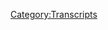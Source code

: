 {{DEFAULTSORT:
    #_TRANSCRIPT_0246:April 5-6, 2009
}}{{Transcript
    | title         = [[246: April 5-6, 2009]]
    | caption       = [https://knowledgefight.libsyn.com/knowledge-fight-april-5-6-2009 Listen to this episode on Libsyn]
    | episodeNumber = [[246: April 5-6, 2009|246]]
    | length        = 02:53:22
}}

{{MessageBox
    | header     = Warning: Bot Generated Content
    | text       = This transcript was automatically generated by transcription software and likely contains many mistakes and misattributions. Please check the audio for definitive quotes, attribution, and context.
    | image      = N3yvass4myg91.webp
    | imagewidth = 50px
    | id         = warning
}}

{{TranscriptBlock
    | name      = Unknown Speaker
    | timestamp = 00:00:00.000
    | text      = Andy in Kansas, you're on the air, thanks for holding.
}}

{{TranscriptBlock
    | name      = Unknown Speaker
    | timestamp = 00:00:04.000
    | text      = Hello Alex, I'm a first time caller, I'm a huge fan, I love your work.
}}

{{TranscriptBlock
    | name      = Unknown Speaker
    | timestamp = 00:00:07.000
    | text      = I love you.
}}

{{TranscriptBlock
    | name      = Unknown Speaker
    | timestamp = 00:00:08.000
    | text      = Hey everybody, welcome back to Knowledge Fight, I'm Dan.
}}

{{TranscriptBlock
    | name      = Unknown Speaker
    | timestamp = 00:00:10.000
    | text      = I'm Jordan.
}}

{{TranscriptBlock
    | name      = Unknown Speaker
    | timestamp = 00:00:11.000
    | text      = We're a couple dudes, like to sit around, drink novelty beverages, and talk a little bit about Alex Jones.
}}

{{TranscriptBlock
    | name      = Unknown Speaker
    | timestamp = 00:00:15.000
    | text      = Indeed we are, Dan.
}}

{{TranscriptBlock
    | name      = Unknown Speaker
    | timestamp = 00:00:17.000
    | text      = Yup.
}}

{{TranscriptBlock
    | name      = Unknown Speaker
    | timestamp = 00:00:18.000
    | text      = Dan!
}}

{{TranscriptBlock
    | name      = Unknown Speaker
    | timestamp = 00:00:19.000
    | text      = Hi Jordan.
}}

{{TranscriptBlock
    | name      = Unknown Speaker
    | timestamp = 00:00:20.000
    | text      = When was the last time you were really, really sick?
}}

{{TranscriptBlock
    | name      = Unknown Speaker
    | timestamp = 00:00:22.000
    | text      = Like, we're talking, have you ever been hospitalized for sickness?
}}

{{TranscriptBlock
    | name      = Unknown Speaker
    | timestamp = 00:00:25.000
    | text      = Nah, not for a sickness.
}}

{{TranscriptBlock
    | name      = Unknown Speaker
    | timestamp = 00:00:27.000
    | text      = Not for a sickness?
}}

{{TranscriptBlock
    | name      = Unknown Speaker
    | timestamp = 00:00:28.000
    | text      = Maybe, I've gotten...
}}

{{TranscriptBlock
    | name      = Unknown Speaker
    | timestamp = 00:00:30.000
    | text      = Like what kind of infections are we dealing with?
}}

{{TranscriptBlock
    | name      = Unknown Speaker
    | timestamp = 00:00:32.000
    | text      = I've had like mono and strep throat and that's like knocked me out a bit.
}}

{{TranscriptBlock
    | name      = Unknown Speaker
    | timestamp = 00:00:36.000
    | text      = I don't know, I don't really get sick all that often.
}}

{{TranscriptBlock
    | name      = Unknown Speaker
    | timestamp = 00:00:38.000
    | text      = Is strep throat, I've never had strep throat or mono, is that like supposed to be really bad?
}}

{{TranscriptBlock
    | name      = Unknown Speaker
    | timestamp = 00:00:42.000
    | text      = It can be, it can be pretty bad.
}}

{{TranscriptBlock
    | name      = Unknown Speaker
    | timestamp = 00:00:44.000
    | text      = I mean you just get really bad fevers and you just have to ride it out, you know, get antibiotics and stuff like that and whatever.
}}

{{TranscriptBlock
    | name      = Unknown Speaker
    | timestamp = 00:00:51.000
    | text      = I don't know, I've not really, I don't get sick all that often and when I do it's usually just like on par with like a hangover.
}}

{{TranscriptBlock
    | name      = Unknown Speaker
    | timestamp = 00:00:57.000
    | text      = Really?
}}

{{TranscriptBlock
    | name      = Unknown Speaker
    | timestamp = 00:00:58.000
    | text      = Yeah, like hangovers are the things that have been like the worst in my life.
}}

{{TranscriptBlock
    | name      = Unknown Speaker
    | timestamp = 00:01:01.000
    | text      = Right, right, right, right.
}}

{{TranscriptBlock
    | name      = Unknown Speaker
    | timestamp = 00:01:02.000
    | text      = I don't know, it was weird. I guess I got chicken pox when I was really young.
}}

{{TranscriptBlock
    | name      = Unknown Speaker
    | timestamp = 00:01:05.000
    | text      = I remember that being kind of bad.
}}

{{TranscriptBlock
    | name      = Unknown Speaker
    | timestamp = 00:01:07.000
    | text      = Yeah, I broke my arm, went to a hospital, that's about it, really.
}}

{{TranscriptBlock
    | name      = Unknown Speaker
    | timestamp = 00:01:10.000
    | text      = I'm gonna be honest with you, I have never been prescribed antibiotics of any kind in my entire life. Isn't that crazy?
}}

{{TranscriptBlock
    | name      = Unknown Speaker
    | timestamp = 00:01:16.000
    | text      = That is kind of weird now, isn't it?
}}

{{TranscriptBlock
    | name      = Unknown Speaker
    | timestamp = 00:01:18.000
    | text      = That is very weird.
}}

{{TranscriptBlock
    | name      = Unknown Speaker
    | timestamp = 00:01:19.000
    | text      = Yeah, never happened.
}}

{{TranscriptBlock
    | name      = Unknown Speaker
    | timestamp = 00:01:20.000
    | text      = Well, not weird in a bad way or anything.
}}

{{TranscriptBlock
    | name      = Unknown Speaker
    | timestamp = 00:01:22.000
    | text      = No, no, no, it's great.
}}

{{TranscriptBlock
    | name      = Unknown Speaker
    | timestamp = 00:01:23.000
    | text      = But I've never been, like I've never had like a disease, disease.
}}

{{TranscriptBlock
    | name      = Unknown Speaker
    | timestamp = 00:01:28.000
    | text      = I guess I've stayed overnight in hospitals for like sleep studies and stuff like that.
}}

{{TranscriptBlock
    | name      = Unknown Speaker
    | timestamp = 00:01:32.000
    | text      = Like I had a really bad insomnia thing going for a bit in my life.
}}

{{TranscriptBlock
    | name      = Unknown Speaker
    | timestamp = 00:01:35.000
    | text      = Yeah.
}}

{{TranscriptBlock
    | name      = Unknown Speaker
    | timestamp = 00:01:36.000
    | text      = Yeah, other than that.
}}

{{TranscriptBlock
    | name      = Unknown Speaker
    | timestamp = 00:01:37.000
    | text      = Good stuff.
}}

{{TranscriptBlock
    | name      = Unknown Speaker
    | timestamp = 00:01:38.000
    | text      = Didn't lead to a great story.
}}

{{TranscriptBlock
    | name      = Unknown Speaker
    | timestamp = 00:01:39.000
    | text      = Nope.
}}

{{TranscriptBlock
    | name      = Unknown Speaker
    | timestamp = 00:01:40.000
    | text      = Sorry.
}}

{{TranscriptBlock
    | name      = Unknown Speaker
    | timestamp = 00:01:41.000
    | text      = Hey.
}}

{{TranscriptBlock
    | name      = Unknown Speaker
    | timestamp = 00:01:42.000
    | text      = But you know, it is great.
}}

{{TranscriptBlock
    | name      = Unknown Speaker
    | timestamp = 00:01:43.000
    | text      = Nice.
}}

{{TranscriptBlock
    | name      = Unknown Speaker
    | timestamp = 00:01:44.000
    | text      = Thanks.
}}

{{TranscriptBlock
    | name      = Unknown Speaker
    | timestamp = 00:01:45.000
    | text      = I'd like to say some great things about some of our new donors.
}}

{{TranscriptBlock
    | name      = Unknown Speaker
    | timestamp = 00:01:47.000
    | text      = I really appreciate it also very much and in honor of that, I'd like to say thank you so much.
}}

{{TranscriptBlock
    | name      = Unknown Speaker
    | timestamp = 00:01:52.000
    | text      = To Jonathan, you are now a policy wonk.
}}

{{TranscriptBlock
    | name      = Unknown Speaker
    | timestamp = 00:01:55.000
    | text      = I'm a policy wonk.
}}

{{TranscriptBlock
    | name      = Unknown Speaker
    | timestamp = 00:01:57.000
    | text      = Thank you, Jonathan.
}}

{{TranscriptBlock
    | name      = Unknown Speaker
    | timestamp = 00:01:58.000
    | text      = Thank you very much, Jonathan.
}}

{{TranscriptBlock
    | name      = Unknown Speaker
    | timestamp = 00:01:59.000
    | text      = Also, I'd like to say thank you to Atropos Twitch, you are now a policy wonk.
}}

{{TranscriptBlock
    | name      = Unknown Speaker
    | timestamp = 00:02:04.000
    | text      = I'm a policy wonk.
}}

{{TranscriptBlock
    | name      = Unknown Speaker
    | timestamp = 00:02:06.000
    | text      = Thank you so much.
}}

{{TranscriptBlock
    | name      = Unknown Speaker
    | timestamp = 00:02:07.000
    | text      = Thank you so much.
}}

{{TranscriptBlock
    | name      = Unknown Speaker
    | timestamp = 00:02:08.000
    | text      = Atropos.
}}

{{TranscriptBlock
    | name      = Unknown Speaker
    | timestamp = 00:02:09.000
    | text      = Kevin, you are now a policy wonk and thank you so much.
}}

{{TranscriptBlock
    | name      = Unknown Speaker
    | timestamp = 00:02:12.000
    | text      = I worded that weirdly.
}}

{{TranscriptBlock
    | name      = Unknown Speaker
    | timestamp = 00:02:13.000
    | text      = That was weirdly worded.
}}

{{TranscriptBlock
    | name      = Unknown Speaker
    | timestamp = 00:02:14.000
    | text      = I'm a policy wonk.
}}

{{TranscriptBlock
    | name      = Unknown Speaker
    | timestamp = 00:02:15.000
    | text      = Thank you, Kevin.
}}

{{TranscriptBlock
    | name      = Unknown Speaker
    | timestamp = 00:02:16.000
    | text      = Thank you very much.
}}

{{TranscriptBlock
    | name      = Unknown Speaker
    | timestamp = 00:02:17.000
    | text      = You know what's not weird?
}}

{{TranscriptBlock
    | name      = Unknown Speaker
    | timestamp = 00:02:18.000
    | text      = What's that?
}}

{{TranscriptBlock
    | name      = Unknown Speaker
    | timestamp = 00:02:19.000
    | text      = How grateful I am to Kevin.
}}

{{TranscriptBlock
    | name      = Unknown Speaker
    | timestamp = 00:02:20.000
    | text      = Oh, yeah.
}}

{{TranscriptBlock
    | name      = Unknown Speaker
    | timestamp = 00:02:21.000
    | text      = That's what you're getting in my game.
}}

{{TranscriptBlock
    | name      = Unknown Speaker
    | timestamp = 00:02:22.000
    | text      = That's what I'm doing.
}}

{{TranscriptBlock
    | name      = Unknown Speaker
    | timestamp = 00:02:23.000
    | text      = Then finally, I'd like to say thank you to somebody who's donated on a little bit of an elevated level.
}}

{{TranscriptBlock
    | name      = Unknown Speaker
    | timestamp = 00:02:27.000
    | text      = Ooh.
}}

{{TranscriptBlock
    | name      = Unknown Speaker
    | timestamp = 00:02:28.000
    | text      = And we appreciate that oh so very much.
}}

{{TranscriptBlock
    | name      = Unknown Speaker
    | timestamp = 00:02:29.000
    | text      = So, Emmy, you are now a technocrat.
}}

{{TranscriptBlock
    | name      = Unknown Speaker
    | timestamp = 00:02:32.000
    | text      = I'm a policy wonk.
}}

{{TranscriptBlock
    | name      = Unknown Speaker
    | timestamp = 00:02:33.000
    | text      = Four stars.
}}

{{TranscriptBlock
    | name      = Unknown Speaker
    | timestamp = 00:02:34.000
    | text      = Go home to your mother and tell her you're brilliant.
}}

{{TranscriptBlock
    | name      = Unknown Speaker
    | timestamp = 00:02:36.000
    | text      = Someone, someone sodomite sent me a bucket of poop.
}}

{{TranscriptBlock
    | name      = Unknown Speaker
    | timestamp = 00:02:39.000
    | text      = Daddy shark.
}}

{{TranscriptBlock
    | name      = Unknown Speaker
    | timestamp = 00:02:40.000
    | text      = Ba, ba, ba, ba, ba.
}}

{{TranscriptBlock
    | name      = Unknown Speaker
    | timestamp = 00:02:41.000
    | text      = Jar Jar Binks has a Caribbean black accent.
}}

{{TranscriptBlock
    | name      = Unknown Speaker
    | timestamp = 00:02:46.000
    | text      = He's a loser little, little titty baby.
}}

{{TranscriptBlock
    | name      = Unknown Speaker
    | timestamp = 00:02:49.000
    | text      = I don't want to hate black people.
}}

{{TranscriptBlock
    | name      = Unknown Speaker
    | timestamp = 00:02:50.000
    | text      = I renounce Jesus Christ.
}}

{{TranscriptBlock
    | name      = Unknown Speaker
    | timestamp = 00:02:52.000
    | text      = Thank you so much, Emmy.
}}

{{TranscriptBlock
    | name      = Unknown Speaker
    | timestamp = 00:02:53.000
    | text      = Thank you so much, Emmy.
}}

{{TranscriptBlock
    | name      = Unknown Speaker
    | timestamp = 00:02:54.000
    | text      = You know, Emmy.
}}

{{TranscriptBlock
    | name      = Unknown Speaker
    | timestamp = 00:02:55.000
    | text      = The reason I overpronounced it is because it's E-M-M-E.
}}

{{TranscriptBlock
    | name      = Unknown Speaker
    | timestamp = 00:02:57.000
    | text      = So, it might actually be M.
}}

{{TranscriptBlock
    | name      = Unknown Speaker
    | timestamp = 00:02:59.000
    | text      = It could be M.
}}

{{TranscriptBlock
    | name      = Unknown Speaker
    | timestamp = 00:03:00.000
    | text      = And if it is, I apologize.
}}

{{TranscriptBlock
    | name      = Unknown Speaker
    | timestamp = 00:03:01.000
    | text      = Ah.
}}

{{TranscriptBlock
    | name      = Unknown Speaker
    | timestamp = 00:03:02.000
    | text      = First of all, for mispronouncing it.
}}

{{TranscriptBlock
    | name      = Unknown Speaker
    | timestamp = 00:03:03.000
    | text      = And then overpronouncing it, pronouncing the mispronunciation.
}}

{{TranscriptBlock
    | name      = Unknown Speaker
    | timestamp = 00:03:06.000
    | text      = Meh.
}}

{{TranscriptBlock
    | name      = Unknown Speaker
    | timestamp = 00:03:07.000
    | text      = Sorry.
}}

{{TranscriptBlock
    | name      = Unknown Speaker
    | timestamp = 00:03:08.000
    | text      = Well, I just appreciate a good palindrome.
}}

{{TranscriptBlock
    | name      = Unknown Speaker
    | timestamp = 00:03:11.000
    | text      = Emmy.
}}

{{TranscriptBlock
    | name      = Unknown Speaker
    | timestamp = 00:03:12.000
    | text      = Yeah.
}}

{{TranscriptBlock
    | name      = Unknown Speaker
    | timestamp = 00:03:13.000
    | text      = Abel was I.
}}

{{TranscriptBlock
    | name      = Unknown Speaker
    | timestamp = 00:03:14.000
    | text      = A or I saw Elba.
}}

{{TranscriptBlock
    | name      = Unknown Speaker
    | timestamp = 00:03:16.000
    | text      = Palindrome.
}}

{{TranscriptBlock
    | name      = Unknown Speaker
    | timestamp = 00:03:17.000
    | text      = Don't look at me like that.
}}

{{TranscriptBlock
    | name      = Unknown Speaker
    | timestamp = 00:03:19.000
    | text      = A man playing a canal Panama.
}}

{{TranscriptBlock
    | name      = Unknown Speaker
    | timestamp = 00:03:22.000
    | text      = I only talk about one Elba and that is Idris.
}}

{{TranscriptBlock
    | name      = Unknown Speaker
    | timestamp = 00:03:26.000
    | text      = Racecar.
}}

{{TranscriptBlock
    | name      = Unknown Speaker
    | timestamp = 00:03:27.000
    | text      = My.
}}

{{TranscriptBlock
    | name      = Unknown Speaker
    | timestamp = 00:03:28.000
    | text      = These are all palindromes, man.
}}

{{TranscriptBlock
    | name      = Unknown Speaker
    | timestamp = 00:03:31.000
    | text      = What else you got?
}}

{{TranscriptBlock
    | name      = Unknown Speaker
    | timestamp = 00:03:32.000
    | text      = I think Abel was I, air I saw Elba.
}}

{{TranscriptBlock
    | name      = Unknown Speaker
    | timestamp = 00:03:34.000
    | text      = That was going to be.
}}

{{TranscriptBlock
    | name      = Unknown Speaker
    | timestamp = 00:03:35.000
    | text      = It's very top out.
}}

{{TranscriptBlock
    | name      = Unknown Speaker
    | timestamp = 00:03:36.000
    | text      = Yeah, yeah, yeah.
}}

{{TranscriptBlock
    | name      = Unknown Speaker
    | timestamp = 00:03:37.000
    | text      = That's going to be your one.
}}

{{TranscriptBlock
    | name      = Unknown Speaker
    | timestamp = 00:03:38.000
    | text      = One zero zero one.
}}

{{TranscriptBlock
    | name      = Unknown Speaker
    | timestamp = 00:03:39.000
    | text      = That's a good palindrome.
}}

{{TranscriptBlock
    | name      = Unknown Speaker
    | timestamp = 00:03:40.000
    | text      = That's a good palindrome.
}}

{{TranscriptBlock
    | name      = Unknown Speaker
    | timestamp = 00:03:41.000
    | text      = If you would like to support the show and what we do, you can do that by going to our
}}

{{TranscriptBlock
    | name      = Unknown Speaker
    | timestamp = 00:03:44.000
    | text      = website knowledgefight.com, clicking that button that says support the show.
}}

{{TranscriptBlock
    | name      = Unknown Speaker
    | timestamp = 00:03:47.000
    | text      = We would appreciate it.
}}

{{TranscriptBlock
    | name      = Unknown Speaker
    | timestamp = 00:03:48.000
    | text      = Yes.
}}

{{TranscriptBlock
    | name      = Unknown Speaker
    | timestamp = 00:03:49.000
    | text      = Jordan, we got a fun episode to get into today and I think.
}}

{{TranscriptBlock
    | name      = Unknown Speaker
    | timestamp = 00:03:51.000
    | text      = Do we?
}}

{{TranscriptBlock
    | name      = Unknown Speaker
    | timestamp = 00:03:52.000
    | text      = You're very excited.
}}

{{TranscriptBlock
    | name      = Unknown Speaker
    | timestamp = 00:03:53.000
    | text      = It's fitting that this will be the last episode of the year on Knowledge Fight, which brings
}}

{{TranscriptBlock
    | name      = Unknown Speaker
    | timestamp = 00:03:57.000
    | text      = us to basically our second anniversary.
}}

{{TranscriptBlock
    | name      = Unknown Speaker
    | timestamp = 00:03:59.000
    | text      = Like at the beginning of January will be two years officially doing this.
}}

{{TranscriptBlock
    | name      = Unknown Speaker
    | timestamp = 00:04:04.000
    | text      = And so before we get into the episode, I wanted to take a moment and I've been thinking about
}}

{{TranscriptBlock
    | name      = Unknown Speaker
    | timestamp = 00:04:08.000
    | text      = it, what my favorite thing on the show was.
}}

{{TranscriptBlock
    | name      = Unknown Speaker
    | timestamp = 00:04:11.000
    | text      = Like I'd considered like maybe for our New Year's Eve episode, which we're doing right
}}

{{TranscriptBlock
    | name      = Unknown Speaker
    | timestamp = 00:04:15.000
    | text      = now, maybe we do a clip show.
}}

{{TranscriptBlock
    | name      = Unknown Speaker
    | timestamp = 00:04:18.000
    | text      = Oh, what are we?
}}

{{TranscriptBlock
    | name      = Unknown Speaker
    | timestamp = 00:04:20.000
    | text      = Cheers?
}}

{{TranscriptBlock
    | name      = Unknown Speaker
    | timestamp = 00:04:21.000
    | text      = We're not doing a clip show.
}}

{{TranscriptBlock
    | name      = Unknown Speaker
    | timestamp = 00:04:22.000
    | text      = But that's what I started to think about.
}}

{{TranscriptBlock
    | name      = Unknown Speaker
    | timestamp = 00:04:23.000
    | text      = It was like, first of all, is that gauche?
}}

{{TranscriptBlock
    | name      = Unknown Speaker
    | timestamp = 00:04:25.000
    | text      = Second of all, what is that?
}}

{{TranscriptBlock
    | name      = Unknown Speaker
    | timestamp = 00:04:28.000
    | text      = We are a clip show.
}}

{{TranscriptBlock
    | name      = Unknown Speaker
    | timestamp = 00:04:30.000
    | text      = Right.
}}

{{TranscriptBlock
    | name      = Unknown Speaker
    | timestamp = 00:04:31.000
    | text      = Do we do the top 10 clips of Alex Jones?
}}

{{TranscriptBlock
    | name      = Unknown Speaker
    | timestamp = 00:04:34.000
    | text      = But then we've already talked about those clips.
}}

{{TranscriptBlock
    | name      = Unknown Speaker
    | timestamp = 00:04:36.000
    | text      = It feels false.
}}

{{TranscriptBlock
    | name      = Unknown Speaker
    | timestamp = 00:04:37.000
    | text      = And then like, okay, what about the top 10 moments on our show?
}}

{{TranscriptBlock
    | name      = Unknown Speaker
    | timestamp = 00:04:40.000
    | text      = Like you and me sitting here listening to ourselves.
}}

{{TranscriptBlock
    | name      = Unknown Speaker
    | timestamp = 00:04:42.000
    | text      = No, no, no.
}}

{{TranscriptBlock
    | name      = Unknown Speaker
    | timestamp = 00:04:44.000
    | text      = Fuck that.
}}

{{TranscriptBlock
    | name      = Unknown Speaker
    | timestamp = 00:04:45.000
    | text      = No.
}}

{{TranscriptBlock
    | name      = Unknown Speaker
    | timestamp = 00:04:46.000
    | text      = That's awful.
}}

{{TranscriptBlock
    | name      = Unknown Speaker
    | timestamp = 00:04:47.000
    | text      = But I started to reflect on it.
}}

{{TranscriptBlock
    | name      = Unknown Speaker
    | timestamp = 00:04:48.000
    | text      = I was taking a bath the other day and I was laying there.
}}

{{TranscriptBlock
    | name      = Unknown Speaker
    | timestamp = 00:04:50.000
    | text      = I was thinking about like, what was, what sticks out in my head as the best thing that
}}

{{TranscriptBlock
    | name      = Unknown Speaker
    | timestamp = 00:04:55.000
    | text      = we've uncovered on this show in 2018?
}}

{{TranscriptBlock
    | name      = Unknown Speaker
    | timestamp = 00:04:58.000
    | text      = And I think, I mean, there's crimes.
}}

{{TranscriptBlock
    | name      = Unknown Speaker
    | timestamp = 00:05:00.000
    | text      = Certainly on our last episode, we had a real fucked up announcement.
}}

{{TranscriptBlock
    | name      = Unknown Speaker
    | timestamp = 00:05:03.000
    | text      = The tragic story of Nank.
}}

{{TranscriptBlock
    | name      = Unknown Speaker
    | timestamp = 00:05:05.000
    | text      = Sure.
}}

{{TranscriptBlock
    | name      = Unknown Speaker
    | timestamp = 00:05:06.000
    | text      = But I think that might have also been in 2017.
}}

{{TranscriptBlock
    | name      = Unknown Speaker
    | timestamp = 00:05:08.000
    | text      = Yes, it was.
}}

{{TranscriptBlock
    | name      = Unknown Speaker
    | timestamp = 00:05:09.000
    | text      = We learned that Alex Jones probably killed a guy, which is-
}}

{{TranscriptBlock
    | name      = Unknown Speaker
    | timestamp = 00:05:12.000
    | text      = Oh, definitely.
}}

{{TranscriptBlock
    | name      = Unknown Speaker
    | timestamp = 00:05:13.000
    | text      = Big stuff for us.
}}

{{TranscriptBlock
    | name      = Unknown Speaker
    | timestamp = 00:05:14.000
    | text      = Definitely probably technically killed a guy.
}}

{{TranscriptBlock
    | name      = Unknown Speaker
    | timestamp = 00:05:16.000
    | text      = I wanted to actually have you come in with your favorite thing and I have my favorite
}}

{{TranscriptBlock
    | name      = Unknown Speaker
    | timestamp = 00:05:20.000
    | text      = thing, but I forgot to tell you.
}}

{{TranscriptBlock
    | name      = Unknown Speaker
    | timestamp = 00:05:21.000
    | text      = And so I'm just going to give mine.
}}

{{TranscriptBlock
    | name      = Unknown Speaker
    | timestamp = 00:05:23.000
    | text      = And if you, if something comes up in your head, certainly by all means, I will say that
}}

{{TranscriptBlock
    | name      = Unknown Speaker
    | timestamp = 00:05:27.000
    | text      = the top thing for me is Alex Jones's interview with Bill Ayers.
}}

{{TranscriptBlock
    | name      = Unknown Speaker
    | timestamp = 00:05:31.000
    | text      = That I re-watched that interview and nothing can top that.
}}

{{TranscriptBlock
    | name      = Unknown Speaker
    | timestamp = 00:05:36.000
    | text      = Yeah, that was great.
}}

{{TranscriptBlock
    | name      = Unknown Speaker
    | timestamp = 00:05:37.000
    | text      = At one point, I forgot about this.
}}

{{TranscriptBlock
    | name      = Unknown Speaker
    | timestamp = 00:05:39.000
    | text      = And Bill Ayers asks him where he found some declassified information and Alex is like,
}}

{{TranscriptBlock
    | name      = Unknown Speaker
    | timestamp = 00:05:45.000
    | text      = history channel.
}}

{{TranscriptBlock
    | name      = Unknown Speaker
    | timestamp = 00:05:46.000
    | text      = I forgot about that.
}}

{{TranscriptBlock
    | name      = Unknown Speaker
    | timestamp = 00:05:47.000
    | text      = That's right.
}}

{{TranscriptBlock
    | name      = Unknown Speaker
    | timestamp = 00:05:48.000
    | text      = Oh shit.
}}

{{TranscriptBlock
    | name      = Unknown Speaker
    | timestamp = 00:05:49.000
    | text      = It's the most absurd thing ever.
}}

{{TranscriptBlock
    | name      = Unknown Speaker
    | timestamp = 00:05:51.000
    | text      = And I think that gets my title for best thing in 2018 on our show.
}}

{{TranscriptBlock
    | name      = Unknown Speaker
    | timestamp = 00:05:57.000
    | text      = This is probably recency bias because of my complete lack of any kind of memory, but man,
}}

{{TranscriptBlock
    | name      = Unknown Speaker
    | timestamp = 00:06:04.000
    | text      = it's tough to beat a good bite of the apple in a fat filled, life's very fragile.
}}

{{TranscriptBlock
    | name      = Unknown Speaker
    | timestamp = 00:06:10.000
    | text      = Right.
}}

{{TranscriptBlock
    | name      = Unknown Speaker
    | timestamp = 00:06:11.000
    | text      = Right.
}}

{{TranscriptBlock
    | name      = Unknown Speaker
    | timestamp = 00:06:12.000
    | text      = Right.
}}

{{TranscriptBlock
    | name      = Unknown Speaker
    | timestamp = 00:06:13.000
    | text      = Right.
}}

{{TranscriptBlock
    | name      = Unknown Speaker
    | timestamp = 00:06:14.000
    | text      = Right.
}}

{{TranscriptBlock
    | name      = Unknown Speaker
    | timestamp = 00:06:15.000
    | text      = That's solid.
}}

{{TranscriptBlock
    | name      = Unknown Speaker
    | timestamp = 00:06:16.000
    | text      = Those are strong.
}}

{{TranscriptBlock
    | name      = Unknown Speaker
    | timestamp = 00:06:17.000
    | text      = No, they weren't.
}}

{{TranscriptBlock
    | name      = Unknown Speaker
    | timestamp = 00:06:18.000
    | text      = They were very close together though.
}}

{{TranscriptBlock
    | name      = Unknown Speaker
    | timestamp = 00:06:19.000
    | text      = They were back to back episodes, but yeah, those are real strong.
}}

{{TranscriptBlock
    | name      = Unknown Speaker
    | timestamp = 00:06:22.000
    | text      = But the reason that I'm going to say, I respect your choice, but I'm staying with mine is
}}

{{TranscriptBlock
    | name      = Unknown Speaker
    | timestamp = 00:06:27.000
    | text      = that I wasn't trying to convince you.
}}

{{TranscriptBlock
    | name      = Unknown Speaker
    | timestamp = 00:06:29.000
    | text      = I understand that there will be nothing that is named the best.
}}

{{TranscriptBlock
    | name      = Unknown Speaker
    | timestamp = 00:06:32.000
    | text      = We just each have our best.
}}

{{TranscriptBlock
    | name      = Unknown Speaker
    | timestamp = 00:06:33.000
    | text      = Right.
}}

{{TranscriptBlock
    | name      = Unknown Speaker
    | timestamp = 00:06:34.000
    | text      = Right.
}}

{{TranscriptBlock
    | name      = Unknown Speaker
    | timestamp = 00:06:35.000
    | text      = Right.
}}

{{TranscriptBlock
    | name      = Unknown Speaker
    | timestamp = 00:06:36.000
    | text      = I love your choice for best.
}}

{{TranscriptBlock
    | name      = Unknown Speaker
    | timestamp = 00:06:37.000
    | text      = The reason my choice is better.
}}

{{TranscriptBlock
    | name      = Unknown Speaker
    | timestamp = 00:06:38.000
    | text      = I'm just kidding.
}}

{{TranscriptBlock
    | name      = Unknown Speaker
    | timestamp = 00:06:40.000
    | text      = Ooh, Facebook group poll.
}}

{{TranscriptBlock
    | name      = Unknown Speaker
    | timestamp = 00:06:43.000
    | text      = It's that in that interview, Alex really demonstrates how he can't hang in an interview with someone
}}

{{TranscriptBlock
    | name      = Unknown Speaker
    | timestamp = 00:06:49.000
    | text      = who he's been lying about for years.
}}

{{TranscriptBlock
    | name      = Unknown Speaker
    | timestamp = 00:06:51.000
    | text      = For sure.
}}

{{TranscriptBlock
    | name      = Unknown Speaker
    | timestamp = 00:06:52.000
    | text      = He has the guy there.
}}

{{TranscriptBlock
    | name      = Unknown Speaker
    | timestamp = 00:06:53.000
    | text      = It's his chance to pin him down and he can't do it because all of the information that
}}

{{TranscriptBlock
    | name      = Unknown Speaker
    | timestamp = 00:06:57.000
    | text      = he's been saying about this guy for years is all lies.
}}

{{TranscriptBlock
    | name      = Unknown Speaker
    | timestamp = 00:07:00.000
    | text      = Yeah.
}}

{{TranscriptBlock
    | name      = Unknown Speaker
    | timestamp = 00:07:01.000
    | text      = He just fully demonstrates that Alex is full of shit and he can't handle it.
}}

{{TranscriptBlock
    | name      = Unknown Speaker
    | timestamp = 00:07:07.000
    | text      = Like he flounders and it's super embarrassing.
}}

{{TranscriptBlock
    | name      = Unknown Speaker
    | timestamp = 00:07:10.000
    | text      = I think that this actually unintentionally has some relevance to some of the stuff we're
}}

{{TranscriptBlock
    | name      = Unknown Speaker
    | timestamp = 00:07:15.000
    | text      = going to be going over today because it's another instance of Alex feet to the fire.
}}

{{TranscriptBlock
    | name      = Unknown Speaker
    | timestamp = 00:07:20.000
    | text      = He's interviewing Noam Chomsky?
}}

{{TranscriptBlock
    | name      = Unknown Speaker
    | timestamp = 00:07:23.000
    | text      = No, but it's another instance of him just not being able to hang.
}}

{{TranscriptBlock
    | name      = Unknown Speaker
    | timestamp = 00:07:27.000
    | text      = Alex Jones, you have put yourself in the position of the guy.
}}

{{TranscriptBlock
    | name      = Unknown Speaker
    | timestamp = 00:07:31.000
    | text      = You are Jordan.
}}

{{TranscriptBlock
    | name      = Unknown Speaker
    | timestamp = 00:07:32.000
    | text      = Not you.
}}

{{TranscriptBlock
    | name      = Unknown Speaker
    | timestamp = 00:07:33.000
    | text      = Michael Jordan.
}}

{{TranscriptBlock
    | name      = Unknown Speaker
    | timestamp = 00:07:34.000
    | text      = Michael Jordan.
}}

{{TranscriptBlock
    | name      = Unknown Speaker
    | timestamp = 00:07:35.000
    | text      = You're the guy who they pass the ball to when there's three seconds left and you're down
}}

{{TranscriptBlock
    | name      = Unknown Speaker
    | timestamp = 00:07:39.000
    | text      = two.
}}

{{TranscriptBlock
    | name      = Unknown Speaker
    | timestamp = 00:07:40.000
    | text      = Right, right, right.
}}

{{TranscriptBlock
    | name      = Unknown Speaker
    | timestamp = 00:07:41.000
    | text      = He passed the ball to Steve Kerr though.
}}

{{TranscriptBlock
    | name      = Unknown Speaker
    | timestamp = 00:07:42.000
    | text      = Right.
}}

{{TranscriptBlock
    | name      = Unknown Speaker
    | timestamp = 00:07:43.000
    | text      = There is that.
}}

{{TranscriptBlock
    | name      = Unknown Speaker
    | timestamp = 00:07:44.000
    | text      = But that's still a good choice.
}}

{{TranscriptBlock
    | name      = Unknown Speaker
    | timestamp = 00:07:45.000
    | text      = Still a good choice.
}}

{{TranscriptBlock
    | name      = Unknown Speaker
    | timestamp = 00:07:46.000
    | text      = Steve Kerr is the Bill Ayers of the Bulls, I believe.
}}

{{TranscriptBlock
    | name      = Unknown Speaker
    | timestamp = 00:07:50.000
    | text      = Everybody calls him that.
}}

{{TranscriptBlock
    | name      = Unknown Speaker
    | timestamp = 00:07:52.000
    | text      = Koo coach.
}}

{{TranscriptBlock
    | name      = Unknown Speaker
    | timestamp = 00:07:53.000
    | text      = Yeah, but Alex presents himself that way but then over and over again we see these examples
}}

{{TranscriptBlock
    | name      = Unknown Speaker
    | timestamp = 00:07:58.000
    | text      = of it's like the buzzer is coming down.
}}

{{TranscriptBlock
    | name      = Unknown Speaker
    | timestamp = 00:08:00.000
    | text      = The game is about to end.
}}

{{TranscriptBlock
    | name      = Unknown Speaker
    | timestamp = 00:08:01.000
    | text      = You're interviewing Bill Ayers.
}}

{{TranscriptBlock
    | name      = Unknown Speaker
    | timestamp = 00:08:03.000
    | text      = The guy you said is a domestic terrorist and you can prove it and you just get embarrassed
}}

{{TranscriptBlock
    | name      = Unknown Speaker
    | timestamp = 00:08:08.000
    | text      = by it.
}}

{{TranscriptBlock
    | name      = Unknown Speaker
    | timestamp = 00:08:09.000
    | text      = I think today we see another instance of the clock is winding down.
}}

{{TranscriptBlock
    | name      = Unknown Speaker
    | timestamp = 00:08:13.000
    | text      = Alex feet to the fire, back to the wall, shits the bed.
}}

{{TranscriptBlock
    | name      = Unknown Speaker
    | timestamp = 00:08:17.000
    | text      = I'm very excited about that.
}}

{{TranscriptBlock
    | name      = Unknown Speaker
    | timestamp = 00:08:18.000
    | text      = Okay.
}}

{{TranscriptBlock
    | name      = Unknown Speaker
    | timestamp = 00:08:19.000
    | text      = Today we're going to be going over April 5th and 6th, 2009.
}}

{{TranscriptBlock
    | name      = Unknown Speaker
    | timestamp = 00:08:22.000
    | text      = Okay.
}}

{{TranscriptBlock
    | name      = Unknown Speaker
    | timestamp = 00:08:23.000
    | text      = And it's just, there's a lot going on.
}}

{{TranscriptBlock
    | name      = Unknown Speaker
    | timestamp = 00:08:28.000
    | text      = Okay, okay.
}}

{{TranscriptBlock
    | name      = Unknown Speaker
    | timestamp = 00:08:29.000
    | text      = But we will start with an out of context drop from today's episode.
}}

{{TranscriptBlock
    | name      = Unknown Speaker
    | timestamp = 00:08:32.000
    | text      = I would ask listeners to check out every claim we're going to make for yourself because the
}}

{{TranscriptBlock
    | name      = Unknown Speaker
    | timestamp = 00:08:39.000
    | text      = biggest problem we do have going for us is that most of the stuff I see on the internet
}}

{{TranscriptBlock
    | name      = Unknown Speaker
    | timestamp = 00:08:46.000
    | text      = is speculation or rumors.
}}

{{TranscriptBlock
    | name      = Unknown Speaker
    | timestamp = 00:08:48.000
    | text      = And on my site.
}}

{{TranscriptBlock
    | name      = Unknown Speaker
    | timestamp = 00:08:52.000
    | text      = I love that.
}}

{{TranscriptBlock
    | name      = Unknown Speaker
    | timestamp = 00:08:56.000
    | text      = What I would like you guys to do who are listening to this show is my job.
}}

{{TranscriptBlock
    | name      = Unknown Speaker
    | timestamp = 00:09:01.000
    | text      = I would like you to investigate.
}}

{{TranscriptBlock
    | name      = Unknown Speaker
    | timestamp = 00:09:04.000
    | text      = I want you to call these sources.
}}

{{TranscriptBlock
    | name      = Unknown Speaker
    | timestamp = 00:09:06.000
    | text      = I want you to back them up.
}}

{{TranscriptBlock
    | name      = Unknown Speaker
    | timestamp = 00:09:07.000
    | text      = I want you to find secondary sources and I want you to get quotes on the record.
}}

{{TranscriptBlock
    | name      = Unknown Speaker
    | timestamp = 00:09:11.000
    | text      = I, however, am going to report on speculation on the internet.
}}

{{TranscriptBlock
    | name      = Unknown Speaker
    | timestamp = 00:09:15.000
    | text      = I mean, he's trying to present it as like, I have done all this research.
}}

{{TranscriptBlock
    | name      = Unknown Speaker
    | timestamp = 00:09:19.000
    | text      = And so you guys don't take my word for it.
}}

{{TranscriptBlock
    | name      = Unknown Speaker
    | timestamp = 00:09:22.000
    | text      = Like I'm some sort of Lavar Burton out here.
}}

{{TranscriptBlock
    | name      = Unknown Speaker
    | timestamp = 00:09:24.000
    | text      = Uh, but is that, is that right?
}}

{{TranscriptBlock
    | name      = Unknown Speaker
    | timestamp = 00:09:26.000
    | text      = Is that what he said?
}}

{{TranscriptBlock
    | name      = Unknown Speaker
    | timestamp = 00:09:27.000
    | text      = That is what he said on Reading Rainbow.
}}

{{TranscriptBlock
    | name      = Unknown Speaker
    | timestamp = 00:09:29.000
    | text      = Holy shit.
}}

{{TranscriptBlock
    | name      = Unknown Speaker
    | timestamp = 00:09:30.000
    | text      = I just got so scared.
}}

{{TranscriptBlock
    | name      = Unknown Speaker
    | timestamp = 00:09:31.000
    | text      = No, no, no.
}}

{{TranscriptBlock
    | name      = Unknown Speaker
    | timestamp = 00:09:32.000
    | text      = I panicked as well.
}}

{{TranscriptBlock
    | name      = Unknown Speaker
    | timestamp = 00:09:34.000
    | text      = I was like, where is that?
}}

{{TranscriptBlock
    | name      = Unknown Speaker
    | timestamp = 00:09:36.000
    | text      = Is that Reading Rainbow?
}}

{{TranscriptBlock
    | name      = Unknown Speaker
    | timestamp = 00:09:38.000
    | text      = That's right.
}}

{{TranscriptBlock
    | name      = Unknown Speaker
    | timestamp = 00:09:39.000
    | text      = Yeah.
}}

{{TranscriptBlock
    | name      = Unknown Speaker
    | timestamp = 00:09:40.000
    | text      = That's what he said on Reading Rainbow.
}}

{{TranscriptBlock
    | name      = Unknown Speaker
    | timestamp = 00:09:41.000
    | text      = Is that Georgie LaForge's catchphrase?
}}

{{TranscriptBlock
    | name      = Unknown Speaker
    | timestamp = 00:09:42.000
    | text      = This is a real chumbawumba all over again.
}}

{{TranscriptBlock
    | name      = Unknown Speaker
    | timestamp = 00:09:43.000
    | text      = Oh boy.
}}

{{TranscriptBlock
    | name      = Unknown Speaker
    | timestamp = 00:09:44.000
    | text      = We're in trouble here.
}}

{{TranscriptBlock
    | name      = Unknown Speaker
    | timestamp = 00:09:45.000
    | text      = Um, so yeah, but he's trying to present the idea of like, I've done the research, but
}}

{{TranscriptBlock
    | name      = Unknown Speaker
    | timestamp = 00:09:49.000
    | text      = everything else on the internet, there's so much stuff out there that's ranked speculation
}}

{{TranscriptBlock
    | name      = Unknown Speaker
    | timestamp = 00:09:53.000
    | text      = and all this nonsense.
}}

{{TranscriptBlock
    | name      = Unknown Speaker
    | timestamp = 00:09:54.000
    | text      = So don't just believe me cause I'm saying it.
}}

{{TranscriptBlock
    | name      = Unknown Speaker
    | timestamp = 00:09:56.000
    | text      = Right.
}}

{{TranscriptBlock
    | name      = Unknown Speaker
    | timestamp = 00:09:57.000
    | text      = I will say, unfortunately, Alex, I have done just that.
}}

{{TranscriptBlock
    | name      = Unknown Speaker
    | timestamp = 00:09:59.000
    | text      = And that is what this podcast is.
}}

{{TranscriptBlock
    | name      = Unknown Speaker
    | timestamp = 00:10:01.000
    | text      = And you don't come out looking good.
}}

{{TranscriptBlock
    | name      = Unknown Speaker
    | timestamp = 00:10:03.000
    | text      = And in this episode you come out looking particularly bad.
}}

{{TranscriptBlock
    | name      = Unknown Speaker
    | timestamp = 00:10:07.000
    | text      = Now we're all excited.
}}

{{TranscriptBlock
    | name      = Unknown Speaker
    | timestamp = 00:10:08.000
    | text      = Yeah.
}}

{{TranscriptBlock
    | name      = Unknown Speaker
    | timestamp = 00:10:09.000
    | text      = So here's the first clip.
}}

{{TranscriptBlock
    | name      = Unknown Speaker
    | timestamp = 00:10:10.000
    | text      = This is from April 5th and that's a Sunday show.
}}

{{TranscriptBlock
    | name      = Unknown Speaker
    | timestamp = 00:10:13.000
    | text      = What has happened in the world is there's been some bad stuff that just happened.
}}

{{TranscriptBlock
    | name      = Unknown Speaker
    | timestamp = 00:10:18.000
    | text      = There have been some murders and Alex has to cover these murders because they kind of
}}

{{TranscriptBlock
    | name      = Unknown Speaker
    | timestamp = 00:10:24.000
    | text      = involve him.
}}

{{TranscriptBlock
    | name      = Unknown Speaker
    | timestamp = 00:10:26.000
    | text      = There have been a lot of horrible mass shootings, people killing their whole families, some
}}

{{TranscriptBlock
    | name      = Unknown Speaker
    | timestamp = 00:10:32.000
    | text      = spoiled, rotten, cowardly lunatic, because he couldn't learn to speak English fast enough,
}}

{{TranscriptBlock
    | name      = Unknown Speaker
    | timestamp = 00:10:37.000
    | text      = went into the place where people were supposedly teaching him English and killed 13 people.
}}

{{TranscriptBlock
    | name      = Unknown Speaker
    | timestamp = 00:10:42.000
    | text      = Supposedly teaching him English.
}}

{{TranscriptBlock
    | name      = Unknown Speaker
    | timestamp = 00:10:43.000
    | text      = Including himself.
}}

{{TranscriptBlock
    | name      = Unknown Speaker
    | timestamp = 00:10:44.000
    | text      = And then there was another one yesterday in Pittsburgh, Pennsylvania where this Richard
}}

{{TranscriptBlock
    | name      = Unknown Speaker
    | timestamp = 00:10:51.000
    | text      = Andrew Polaski, 20 something year old, 22 year old man waited for three police to come
}}

{{TranscriptBlock
    | name      = Unknown Speaker
    | timestamp = 00:11:00.000
    | text      = to his mommy's house where he lived.
}}

{{TranscriptBlock
    | name      = Unknown Speaker
    | timestamp = 00:11:03.000
    | text      = It's always these guys that live with mommy.
}}

{{TranscriptBlock
    | name      = Unknown Speaker
    | timestamp = 00:11:05.000
    | text      = I mean, I don't know what the deal is with them, but the point is that he shot two of
}}

{{TranscriptBlock
    | name      = Unknown Speaker
    | timestamp = 00:11:12.000
    | text      = the cops as his mother waved them into the house to throw him out.
}}

{{TranscriptBlock
    | name      = Unknown Speaker
    | timestamp = 00:11:17.000
    | text      = And then he waited for more to come and shot three more killing another one of them.
}}

{{TranscriptBlock
    | name      = Unknown Speaker
    | timestamp = 00:11:24.000
    | text      = And the mainstream media has certainly enjoyed tying me into this.
}}

{{TranscriptBlock
    | name      = Unknown Speaker
    | timestamp = 00:11:29.000
    | text      = Let me tell you, Raw Story, the Pittsburgh Post Gazette and others, because his friends
}}

{{TranscriptBlock
    | name      = Unknown Speaker
    | timestamp = 00:11:37.000
    | text      = and family say that he learned, he was also in the Marines, by the way, he learned of
}}

{{TranscriptBlock
    | name      = Unknown Speaker
    | timestamp = 00:11:43.000
    | text      = a plan to put troops on the streets and for gun confiscation.
}}

{{TranscriptBlock
    | name      = Unknown Speaker
    | timestamp = 00:11:46.000
    | text      = Oh no.
}}

{{TranscriptBlock
    | name      = Unknown Speaker
    | timestamp = 00:11:47.000
    | text      = And I'm attacked by the newspaper saying that doesn't exist.
}}

{{TranscriptBlock
    | name      = Unknown Speaker
    | timestamp = 00:11:51.000
    | text      = When all I did was read the Army Times and by the way, in separate news.
}}

{{TranscriptBlock
    | name      = Unknown Speaker
    | timestamp = 00:11:56.000
    | text      = He goes off on another.
}}

{{TranscriptBlock
    | name      = Unknown Speaker
    | timestamp = 00:11:57.000
    | text      = Yeah, I'm surprised he goes off on another tangent.
}}

{{TranscriptBlock
    | name      = Unknown Speaker
    | timestamp = 00:12:00.000
    | text      = Kind of said his piece on that one, which is no, no, no, no, no.
}}

{{TranscriptBlock
    | name      = Unknown Speaker
    | timestamp = 00:12:04.000
    | text      = Not me.
}}

{{TranscriptBlock
    | name      = Unknown Speaker
    | timestamp = 00:12:05.000
    | text      = Moving on.
}}

{{TranscriptBlock
    | name      = Unknown Speaker
    | timestamp = 00:12:06.000
    | text      = So the shooting Alex is talking about here revolves around Richard Poplawski, a 22 year
}}

{{TranscriptBlock
    | name      = Unknown Speaker
    | timestamp = 00:12:10.000
    | text      = old guy who killed three cops before he was taken alive.
}}

{{TranscriptBlock
    | name      = Unknown Speaker
    | timestamp = 00:12:13.000
    | text      = Coincidence, huh?
}}

{{TranscriptBlock
    | name      = Unknown Speaker
    | timestamp = 00:12:14.000
    | text      = Wait, I assume the color of his skin had nothing to do with that.
}}

{{TranscriptBlock
    | name      = Unknown Speaker
    | timestamp = 00:12:17.000
    | text      = I see no reason to believe that was the case.
}}

{{TranscriptBlock
    | name      = Unknown Speaker
    | timestamp = 00:12:19.000
    | text      = Was he a white person?
}}

{{TranscriptBlock
    | name      = Unknown Speaker
    | timestamp = 00:12:21.000
    | text      = Yes.
}}

{{TranscriptBlock
    | name      = Unknown Speaker
    | timestamp = 00:12:22.000
    | text      = In the aftermath of the shooting, a lot of blogs and media outlets started to have a
}}

{{TranscriptBlock
    | name      = Unknown Speaker
    | timestamp = 00:12:25.000
    | text      = discussion about what motivated Richard.
}}

{{TranscriptBlock
    | name      = Unknown Speaker
    | timestamp = 00:12:27.000
    | text      = Sure, he was mad at his mom for telling him that he had to get rid of his dog because
}}

{{TranscriptBlock
    | name      = Unknown Speaker
    | timestamp = 00:12:31.000
    | text      = the dog had been peeing on the carpet and what have you.
}}

{{TranscriptBlock
    | name      = Unknown Speaker
    | timestamp = 00:12:34.000
    | text      = They're always mad at women.
}}

{{TranscriptBlock
    | name      = Unknown Speaker
    | timestamp = 00:12:35.000
    | text      = Yep.
}}

{{TranscriptBlock
    | name      = Unknown Speaker
    | timestamp = 00:12:36.000
    | text      = They're always.
}}

{{TranscriptBlock
    | name      = Unknown Speaker
    | timestamp = 00:12:37.000
    | text      = He started to get domestically violent.
}}

{{TranscriptBlock
    | name      = Unknown Speaker
    | timestamp = 00:12:38.000
    | text      = They always have domestic violence.
}}

{{TranscriptBlock
    | name      = Unknown Speaker
    | timestamp = 00:12:39.000
    | text      = Let's say she calls the police about this.
}}

{{TranscriptBlock
    | name      = Unknown Speaker
    | timestamp = 00:12:40.000
    | text      = Good call.
}}

{{TranscriptBlock
    | name      = Unknown Speaker
    | timestamp = 00:12:41.000
    | text      = The police come, he starts killing cops.
}}

{{TranscriptBlock
    | name      = Unknown Speaker
    | timestamp = 00:12:43.000
    | text      = That is what the event was that precipitated the shooting, but his motivations went much
}}

{{TranscriptBlock
    | name      = Unknown Speaker
    | timestamp = 00:12:47.000
    | text      = deeper.
}}

{{TranscriptBlock
    | name      = Unknown Speaker
    | timestamp = 00:12:48.000
    | text      = Richard's friend Edward Perkovic said that he was obsessed with the idea that Obama was
}}

{{TranscriptBlock
    | name      = Unknown Speaker
    | timestamp = 00:12:53.000
    | text      = coming to take everyone's guns, a large theme of a documentary released by Alex Jones a
}}

{{TranscriptBlock
    | name      = Unknown Speaker
    | timestamp = 00:12:58.000
    | text      = month before the shooting.
}}

{{TranscriptBlock
    | name      = Unknown Speaker
    | timestamp = 00:13:00.000
    | text      = Coincidence, no doubt.
}}

{{TranscriptBlock
    | name      = Unknown Speaker
    | timestamp = 00:13:02.000
    | text      = Odd.
}}

{{TranscriptBlock
    | name      = Unknown Speaker
    | timestamp = 00:13:03.000
    | text      = Richard was a frequent poster on both Alex's site and Stormfront, where he once posted
}}

{{TranscriptBlock
    | name      = Unknown Speaker
    | timestamp = 00:13:07.000
    | text      = quote, the federal government mainstream media and banking system in these United States
}}

{{TranscriptBlock
    | name      = Unknown Speaker
    | timestamp = 00:13:11.000
    | text      = are strongly under the influence of, if not completely controlled by, Zionist interests.
}}

{{TranscriptBlock
    | name      = Unknown Speaker
    | timestamp = 00:13:15.000
    | text      = I hear Jews coming.
}}

{{TranscriptBlock
    | name      = Unknown Speaker
    | timestamp = 00:13:17.000
    | text      = An economic collapse of the financial system is inevitable, bringing with it some degree
}}

{{TranscriptBlock
    | name      = Unknown Speaker
    | timestamp = 00:13:21.000
    | text      = of political unrest, if not outright, balkanization of the continental United States civil revolutionary
}}

{{TranscriptBlock
    | name      = Unknown Speaker
    | timestamp = 00:13:26.000
    | text      = racial war.
}}

{{TranscriptBlock
    | name      = Unknown Speaker
    | timestamp = 00:13:27.000
    | text      = This collapse is largely engineered by the elite Jewish powers that be in order to make
}}

{{TranscriptBlock
    | name      = Unknown Speaker
    | timestamp = 00:13:32.000
    | text      = for a power and asset grab.
}}

{{TranscriptBlock
    | name      = Unknown Speaker
    | timestamp = 00:13:34.000
    | text      = Summer of rage.
}}

{{TranscriptBlock
    | name      = Unknown Speaker
    | timestamp = 00:13:35.000
    | text      = Take the words Jew and Zionist out of there.
}}

{{TranscriptBlock
    | name      = Unknown Speaker
    | timestamp = 00:13:37.000
    | text      = You got Alex to a fucking T. And you all know Alex is saying that under his fucking breath.
}}

{{TranscriptBlock
    | name      = Unknown Speaker
    | timestamp = 00:13:42.000
    | text      = Yep.
}}

{{TranscriptBlock
    | name      = Unknown Speaker
    | timestamp = 00:13:43.000
    | text      = Whether or not that's actually the argument that Alex believes is irrelevant.
}}

{{TranscriptBlock
    | name      = Unknown Speaker
    | timestamp = 00:13:46.000
    | text      = Sure.
}}

{{TranscriptBlock
    | name      = Unknown Speaker
    | timestamp = 00:13:47.000
    | text      = It's the tropes that he's using are entirely based.
}}

{{TranscriptBlock
    | name      = Unknown Speaker
    | timestamp = 00:13:50.000
    | text      = It's a Pez dispenser.
}}

{{TranscriptBlock
    | name      = Unknown Speaker
    | timestamp = 00:13:51.000
    | text      = Yes.
}}

{{TranscriptBlock
    | name      = Unknown Speaker
    | timestamp = 00:13:52.000
    | text      = He clearly believed all the things that Alex put into the world, but Alex doesn't want
}}

{{TranscriptBlock
    | name      = Unknown Speaker
    | timestamp = 00:13:55.000
    | text      = to talk too much about this case, really.
}}

{{TranscriptBlock
    | name      = Unknown Speaker
    | timestamp = 00:13:58.000
    | text      = He just wants to deflect attention and be like, that's not me.
}}

{{TranscriptBlock
    | name      = Unknown Speaker
    | timestamp = 00:14:01.000
    | text      = That's not me.
}}

{{TranscriptBlock
    | name      = Unknown Speaker
    | timestamp = 00:14:02.000
    | text      = Because Richard was motivated by everything that Alex put into the world, but there's
}}

{{TranscriptBlock
    | name      = Unknown Speaker
    | timestamp = 00:14:07.000
    | text      = a little wrinkle.
}}

{{TranscriptBlock
    | name      = Unknown Speaker
    | timestamp = 00:14:09.000
    | text      = Five days before he committed his murders, Richard also posted this on the Info Wars
}}

{{TranscriptBlock
    | name      = Unknown Speaker
    | timestamp = 00:14:13.000
    | text      = forums.
}}

{{TranscriptBlock
    | name      = Unknown Speaker
    | timestamp = 00:14:14.000
    | text      = Quote, for being such players in the end game, too many info warriors are surprisingly unfamiliar
}}

{{TranscriptBlock
    | name      = Unknown Speaker
    | timestamp = 00:14:19.000
    | text      = with the Zionists.
}}

{{TranscriptBlock
    | name      = Unknown Speaker
    | timestamp = 00:14:21.000
    | text      = So, he was someone who clearly believed everything Alex was saying, but felt he wasn't hard enough
}}

{{TranscriptBlock
    | name      = Unknown Speaker
    | timestamp = 00:14:26.000
    | text      = on the Jews.
}}

{{TranscriptBlock
    | name      = Unknown Speaker
    | timestamp = 00:14:27.000
    | text      = This is a conversation Alex doesn't want to have, because it very clearly illustrates
}}

{{TranscriptBlock
    | name      = Unknown Speaker
    | timestamp = 00:14:31.000
    | text      = how, at least on some level, his sight serves as a conduit towards people getting the message
}}

{{TranscriptBlock
    | name      = Unknown Speaker
    | timestamp = 00:14:38.000
    | text      = of Nazis.
}}

{{TranscriptBlock
    | name      = Unknown Speaker
    | timestamp = 00:14:39.000
    | text      = Yeah.
}}

{{TranscriptBlock
    | name      = Unknown Speaker
    | timestamp = 00:14:40.000
    | text      = So, you have this murder, and it's very unfortunate.
}}

{{TranscriptBlock
    | name      = Unknown Speaker
    | timestamp = 00:14:44.000
    | text      = There's no reason it had to go that way.
}}

{{TranscriptBlock
    | name      = Unknown Speaker
    | timestamp = 00:14:45.000
    | text      = Man, it sure seems like the first time he starts talking about these shootings, I was
}}

{{TranscriptBlock
    | name      = Unknown Speaker
    | timestamp = 00:14:52.000
    | text      = like, God, that's awful.
}}

{{TranscriptBlock
    | name      = Unknown Speaker
    | timestamp = 00:14:54.000
    | text      = I should remember that.
}}

{{TranscriptBlock
    | name      = Unknown Speaker
    | timestamp = 00:14:56.000
    | text      = And I don't, because which shooting is it?
}}

{{TranscriptBlock
    | name      = Unknown Speaker
    | timestamp = 00:15:00.000
    | text      = And it's crazy, because three cops were murdered, and you don't remember this.
}}

{{TranscriptBlock
    | name      = Unknown Speaker
    | timestamp = 00:15:03.000
    | text      = You don't remember it.
}}

{{TranscriptBlock
    | name      = Unknown Speaker
    | timestamp = 00:15:04.000
    | text      = Now, granted, it was 10 years ago, so it's a little bit like...
}}

{{TranscriptBlock
    | name      = Unknown Speaker
    | timestamp = 00:15:06.000
    | text      = Right.
}}

{{TranscriptBlock
    | name      = Unknown Speaker
    | timestamp = 00:15:07.000
    | text      = But there's still, that should be a big moment in a country.
}}

{{TranscriptBlock
    | name      = Unknown Speaker
    | timestamp = 00:15:11.000
    | text      = That should be a big moment for the 300 million people in our country.
}}

{{TranscriptBlock
    | name      = Unknown Speaker
    | timestamp = 00:15:16.000
    | text      = And what you're expressing is something that I feel so much when I go back and listen to
}}

{{TranscriptBlock
    | name      = Unknown Speaker
    | timestamp = 00:15:20.000
    | text      = these 2009 episodes, because we don't even talk about it all the times necessarily that
}}

{{TranscriptBlock
    | name      = Unknown Speaker
    | timestamp = 00:15:24.000
    | text      = something that should be a national tragedy happens.
}}

{{TranscriptBlock
    | name      = Unknown Speaker
    | timestamp = 00:15:27.000
    | text      = Yeah, yeah, yeah.
}}

{{TranscriptBlock
    | name      = Unknown Speaker
    | timestamp = 00:15:28.000
    | text      = It's wild, yeah.
}}

{{TranscriptBlock
    | name      = Unknown Speaker
    | timestamp = 00:15:29.000
    | text      = Everybody should know about that, but it's like, oh, so was that one of the ones in the
}}

{{TranscriptBlock
    | name      = Unknown Speaker
    | timestamp = 00:15:34.000
    | text      = schools, or was that one of the ones outside of the schools?
}}

{{TranscriptBlock
    | name      = Unknown Speaker
    | timestamp = 00:15:37.000
    | text      = Because there's been hundreds of both.
}}

{{TranscriptBlock
    | name      = Unknown Speaker
    | timestamp = 00:15:39.000
    | text      = It goes to show that sort of feeling that everyone likes to blame on Trump, like this
}}

{{TranscriptBlock
    | name      = Unknown Speaker
    | timestamp = 00:15:43.000
    | text      = idea of desensitization of all these horrible things.
}}

{{TranscriptBlock
    | name      = Unknown Speaker
    | timestamp = 00:15:46.000
    | text      = Right, normalization of...
}}

{{TranscriptBlock
    | name      = Unknown Speaker
    | timestamp = 00:15:47.000
    | text      = You can't remember that last week X happened.
}}

{{TranscriptBlock
    | name      = Unknown Speaker
    | timestamp = 00:15:50.000
    | text      = Yeah.
}}

{{TranscriptBlock
    | name      = Unknown Speaker
    | timestamp = 00:15:51.000
    | text      = It's something that has been pervasive in our society for longer than Trump.
}}

{{TranscriptBlock
    | name      = Unknown Speaker
    | timestamp = 00:15:54.000
    | text      = Oh, hell yeah.
}}

{{TranscriptBlock
    | name      = Unknown Speaker
    | timestamp = 00:15:55.000
    | text      = That sort of thing is sort of a human, maybe even self-defense mechanism to some extent.
}}

{{TranscriptBlock
    | name      = Unknown Speaker
    | timestamp = 00:16:00.000
    | text      = What else is us joking about?
}}

{{TranscriptBlock
    | name      = Unknown Speaker
    | timestamp = 00:16:02.000
    | text      = You have to feel the pain of all of these things, you can't function.
}}

{{TranscriptBlock
    | name      = Unknown Speaker
    | timestamp = 00:16:07.000
    | text      = It's unimaginable.
}}

{{TranscriptBlock
    | name      = Unknown Speaker
    | timestamp = 00:16:08.000
    | text      = Yeah.
}}

{{TranscriptBlock
    | name      = Unknown Speaker
    | timestamp = 00:16:09.000
    | text      = So Alex wants to talk a little bit more about this, and I think he's going to blame Obama?
}}

{{TranscriptBlock
    | name      = Unknown Speaker
    | timestamp = 00:16:14.000
    | text      = That sounds right.
}}

{{TranscriptBlock
    | name      = Unknown Speaker
    | timestamp = 00:16:15.000
    | text      = Wrong story, and the Pittsburgh Post-Gazette have decided to attack me in association with
}}

{{TranscriptBlock
    | name      = Unknown Speaker
    | timestamp = 00:16:24.000
    | text      = the fatal shooting of three police officers.
}}

{{TranscriptBlock
    | name      = Unknown Speaker
    | timestamp = 00:16:27.000
    | text      = It's just ridiculous.
}}

{{TranscriptBlock
    | name      = Unknown Speaker
    | timestamp = 00:16:28.000
    | text      = They also attacked Glenn Beck, because we are delusional and say that Obama wants to
}}

{{TranscriptBlock
    | name      = Unknown Speaker
    | timestamp = 00:16:35.000
    | text      = confiscate guns.
}}

{{TranscriptBlock
    | name      = Unknown Speaker
    | timestamp = 00:16:36.000
    | text      = You are delusional.
}}

{{TranscriptBlock
    | name      = Unknown Speaker
    | timestamp = 00:16:37.000
    | text      = And then this half-baked crazy kills some cops, so there you go, it's my fault.
}}

{{TranscriptBlock
    | name      = Unknown Speaker
    | timestamp = 00:16:42.000
    | text      = No, it's Barack Obama's fault.
}}

{{TranscriptBlock
    | name      = Unknown Speaker
    | timestamp = 00:16:45.000
    | text      = That sounds right.
}}

{{TranscriptBlock
    | name      = Unknown Speaker
    | timestamp = 00:16:46.000
    | text      = We'll get back to that in a second.
}}

{{TranscriptBlock
    | name      = Unknown Speaker
    | timestamp = 00:16:47.000
    | text      = I think that this also illustrates how Alex is incapable, or I think it's more unwilling,
}}

{{TranscriptBlock
    | name      = Unknown Speaker
    | timestamp = 00:16:51.600
    | text      = of dealing with horrible things that people who happen to be white do.
}}

{{TranscriptBlock
    | name      = Unknown Speaker
    | timestamp = 00:16:56.000
    | text      = Yeah.
}}

{{TranscriptBlock
    | name      = Unknown Speaker
    | timestamp = 00:16:57.000
    | text      = Because he thinks he's being hard on him by saying, like, he lives with his mommy, this
}}

{{TranscriptBlock
    | name      = Unknown Speaker
    | timestamp = 00:17:00.000
    | text      = guy's pathetic.
}}

{{TranscriptBlock
    | name      = Unknown Speaker
    | timestamp = 00:17:01.000
    | text      = He's crazy, he's a whack job.
}}

{{TranscriptBlock
    | name      = Unknown Speaker
    | timestamp = 00:17:03.200
    | text      = That sort of thing.
}}

{{TranscriptBlock
    | name      = Unknown Speaker
    | timestamp = 00:17:04.200
    | text      = But that, in essence, is...
}}

{{TranscriptBlock
    | name      = Unknown Speaker
    | timestamp = 00:17:06.000
    | text      = Minimizing.
}}

{{TranscriptBlock
    | name      = Unknown Speaker
    | timestamp = 00:17:07.000
    | text      = Yeah, yeah, yeah.
}}

{{TranscriptBlock
    | name      = Unknown Speaker
    | timestamp = 00:17:08.000
    | text      = Look, hold, hey, hey, when this illegal immigrant kills these people, or when these three young
}}

{{TranscriptBlock
    | name      = Unknown Speaker
    | timestamp = 00:17:14.799
    | text      = Muslim girls walk into the pool supply store, you know they're up to no good, you know that
}}

{{TranscriptBlock
    | name      = Unknown Speaker
    | timestamp = 00:17:20.000
    | text      = they're animals.
}}

{{TranscriptBlock
    | name      = Unknown Speaker
    | timestamp = 00:17:21.000
    | text      = This white guy, he lived, oh, he was pathetic, he lived with his mommy.
}}

{{TranscriptBlock
    | name      = Unknown Speaker
    | timestamp = 00:17:25.000
    | text      = Pathetic.
}}

{{TranscriptBlock
    | name      = Unknown Speaker
    | timestamp = 00:17:26.000
    | text      = Oh, you just want to act out.
}}

{{TranscriptBlock
    | name      = Unknown Speaker
    | timestamp = 00:17:27.000
    | text      = He was in the Marines, they taught him how to kill, Obama made him scared.
}}

{{TranscriptBlock
    | name      = Unknown Speaker
    | timestamp = 00:17:30.000
    | text      = It is probably Obama's fault for coming to get his guns.
}}

{{TranscriptBlock
    | name      = Unknown Speaker
    | timestamp = 00:17:34.000
    | text      = I assume that's what happened, right?
}}

{{TranscriptBlock
    | name      = Unknown Speaker
    | timestamp = 00:17:35.599
    | text      = I mean, that's a big angle that Alex is going to take, but it's all a load of shit.
}}

{{TranscriptBlock
    | name      = Unknown Speaker
    | timestamp = 00:17:40.099
    | text      = For introducing bills to effectively ban all semi-automatic handguns and rifles, and to
}}

{{TranscriptBlock
    | name      = Unknown Speaker
    | timestamp = 00:17:45.599
    | text      = psychologically test all Americans to own guns, and to have an attorney general who
}}

{{TranscriptBlock
    | name      = Unknown Speaker
    | timestamp = 00:17:49.880
    | text      = lobbied last year...
}}

{{TranscriptBlock
    | name      = Unknown Speaker
    | timestamp = 00:17:51.400
    | text      = So, real quick, he's going to talk about Eric Holder having, like, he lobbied before the
}}

{{TranscriptBlock
    | name      = Unknown Speaker
    | timestamp = 00:17:57.000
    | text      = Supreme Court.
}}

{{TranscriptBlock
    | name      = Unknown Speaker
    | timestamp = 00:17:58.000
    | text      = I'm just going to end this, because he just rambles about that.
}}

{{TranscriptBlock
    | name      = Unknown Speaker
    | timestamp = 00:18:00.599
    | text      = Yeah, yeah, yeah.
}}

{{TranscriptBlock
    | name      = Unknown Speaker
    | timestamp = 00:18:01.599
    | text      = He didn't.
}}

{{TranscriptBlock
    | name      = Unknown Speaker
    | timestamp = 00:18:02.599
    | text      = Holder didn't argue in front of the Supreme Court, but in 2008, DC v. Heller, he did sign
}}

{{TranscriptBlock
    | name      = Unknown Speaker
    | timestamp = 00:18:07.200
    | text      = an amicus brief with a bunch of people who were making the argument that the Second Amendment
}}

{{TranscriptBlock
    | name      = Unknown Speaker
    | timestamp = 00:18:12.019
    | text      = doesn't necessarily protect an individual's right to own firearms outside of a well-regulated
}}

{{TranscriptBlock
    | name      = Unknown Speaker
    | timestamp = 00:18:18.359
    | text      = militia.
}}

{{TranscriptBlock
    | name      = Unknown Speaker
    | timestamp = 00:18:19.420
    | text      = That is an argument that people make about the interpretation of the Second Amendment.
}}

{{TranscriptBlock
    | name      = Unknown Speaker
    | timestamp = 00:18:23.039
    | text      = Right, a correct argument.
}}

{{TranscriptBlock
    | name      = Unknown Speaker
    | timestamp = 00:18:24.420
    | text      = He signed an amicus brief with a bunch of people.
}}

{{TranscriptBlock
    | name      = Unknown Speaker
    | timestamp = 00:18:26.680
    | text      = It wasn't like he went to the Supreme Court and was like, I do say, Mr. Supreme Court
}}

{{TranscriptBlock
    | name      = Unknown Speaker
    | timestamp = 00:18:30.920
    | text      = Justice, take their guns.
}}

{{TranscriptBlock
    | name      = Unknown Speaker
    | timestamp = 00:18:32.880
    | text      = But that's the image Alex wants to present.
}}

{{TranscriptBlock
    | name      = Unknown Speaker
    | timestamp = 00:18:34.759
    | text      = Mr. Holder goes to SCOTUS.
}}

{{TranscriptBlock
    | name      = Unknown Speaker
    | timestamp = 00:18:36.200
    | text      = Right, and that's not the case at all.
}}

{{TranscriptBlock
    | name      = Unknown Speaker
    | timestamp = 00:18:38.119
    | text      = Now, earlier right there, you heard Alex say that Obama is trying to push for people to
}}

{{TranscriptBlock
    | name      = Unknown Speaker
    | timestamp = 00:18:42.519
    | text      = have psychological testing for guns.
}}

{{TranscriptBlock
    | name      = Unknown Speaker
    | timestamp = 00:18:44.920
    | text      = And only because I think this is a very...
}}

{{TranscriptBlock
    | name      = Unknown Speaker
    | timestamp = 00:18:46.319
    | text      = Super fine with that, too.
}}

{{TranscriptBlock
    | name      = Unknown Speaker
    | timestamp = 00:18:47.380
    | text      = This is a very important point.
}}

{{TranscriptBlock
    | name      = Unknown Speaker
    | timestamp = 00:18:48.720
    | text      = Here is Alex from his interview that he did with Patrick Bette David in 2018 saying what
}}

{{TranscriptBlock
    | name      = Unknown Speaker
    | timestamp = 00:18:53.660
    | text      = he thinks is, you know, good gun control.
}}

{{TranscriptBlock
    | name      = Unknown Speaker
    | timestamp = 00:18:56.759
    | text      = So let me flip that on you.
}}

{{TranscriptBlock
    | name      = Unknown Speaker
    | timestamp = 00:18:57.759
    | text      = Do you believe in background checks with guns?
}}

{{TranscriptBlock
    | name      = Unknown Speaker
    | timestamp = 00:19:00.039
    | text      = I believe in the Second Amendment.
}}

{{TranscriptBlock
    | name      = Unknown Speaker
    | timestamp = 00:19:03.160
    | text      = I think criminals are going to get guns regardless.
}}

{{TranscriptBlock
    | name      = Unknown Speaker
    | timestamp = 00:19:06.240
    | text      = But I do think with mental health, other issues, as long as this has become draconian, I think
}}

{{TranscriptBlock
    | name      = Unknown Speaker
    | timestamp = 00:19:10.599
    | text      = a background check is probably good.
}}

{{TranscriptBlock
    | name      = Unknown Speaker
    | timestamp = 00:19:12.119
    | text      = So a background check that does maybe if you're on prescription right now, you're taking Prozac,
}}

{{TranscriptBlock
    | name      = Unknown Speaker
    | timestamp = 00:19:17.119
    | text      = whatever it is, some of the medication lists that we have that is either for bipolar or
}}

{{TranscriptBlock
    | name      = Unknown Speaker
    | timestamp = 00:19:21.640
    | text      = whatever, you know, things that we just talked about, those folks can't get a gun.
}}

{{TranscriptBlock
    | name      = Unknown Speaker
    | timestamp = 00:19:25.519
    | text      = You're OK with that?
}}

{{TranscriptBlock
    | name      = Unknown Speaker
    | timestamp = 00:19:26.519
    | text      = Ivan Lamictal.
}}

{{TranscriptBlock
    | name      = Unknown Speaker
    | timestamp = 00:19:27.519
    | text      = So here's the thing, 30 percent of women are on those drugs, about 15 percent of men.
}}

{{TranscriptBlock
    | name      = Unknown Speaker
    | timestamp = 00:19:32.440
    | text      = And that doesn't sound right.
}}

{{TranscriptBlock
    | name      = Unknown Speaker
    | timestamp = 00:19:33.940
    | text      = A lot of people don't act like maniacs when they're on it.
}}

{{TranscriptBlock
    | name      = Unknown Speaker
    | timestamp = 00:19:38.960
    | text      = But I say this, before you restrict my right, people that are on those drugs, when the insert
}}

{{TranscriptBlock
    | name      = Unknown Speaker
    | timestamp = 00:19:44.039
    | text      = says it can make you be a killer, they should be looked at.
}}

{{TranscriptBlock
    | name      = Unknown Speaker
    | timestamp = 00:19:47.160
    | text      = I think if somebody has been diagnosed as psychotic and is on those drugs, there should
}}

{{TranscriptBlock
    | name      = Unknown Speaker
    | timestamp = 00:19:52.039
    | text      = be a database and you shouldn't be able to have a firearm.
}}

{{TranscriptBlock
    | name      = Unknown Speaker
    | timestamp = 00:19:54.480
    | text      = By Alex's own definition of what Obama did, Alex Jones is a gun grabber.
}}

{{TranscriptBlock
    | name      = Unknown Speaker
    | timestamp = 00:19:59.319
    | text      = He's saying that you can't have psychological testing for it in the past when Obama was
}}

{{TranscriptBlock
    | name      = Unknown Speaker
    | timestamp = 00:20:04.000
    | text      = pushing for it.
}}

{{TranscriptBlock
    | name      = Unknown Speaker
    | timestamp = 00:20:05.000
    | text      = Of course.
}}

{{TranscriptBlock
    | name      = Unknown Speaker
    | timestamp = 00:20:06.000
    | text      = In an interview, he says if you're on psychiatric medication, there should be a list.
}}

{{TranscriptBlock
    | name      = Unknown Speaker
    | timestamp = 00:20:09.339
    | text      = If you've been diagnosed as this, there should be a list and you shouldn't have a gun.
}}

{{TranscriptBlock
    | name      = Unknown Speaker
    | timestamp = 00:20:12.960
    | text      = 2009, Alex Jones would have been screaming about that if the person saying it was black.
}}

{{TranscriptBlock
    | name      = Unknown Speaker
    | timestamp = 00:20:17.980
    | text      = Not if 2009, Alex Jones had 2009 Trump in the office.
}}

{{TranscriptBlock
    | name      = Unknown Speaker
    | timestamp = 00:20:22.359
    | text      = Then we're going to be fine with psychological background checks.
}}

{{TranscriptBlock
    | name      = Unknown Speaker
    | timestamp = 00:20:25.160
    | text      = I just wanted to illustrate that because I think you need to cut through a lot of the
}}

{{TranscriptBlock
    | name      = Unknown Speaker
    | timestamp = 00:20:28.559
    | text      = bullshit, especially in this instance, because what Alex Jones is doing is perpetuating the
}}

{{TranscriptBlock
    | name      = Unknown Speaker
    | timestamp = 00:20:33.640
    | text      = exact kind of fear that made this guy end up shooting three cups.
}}

{{TranscriptBlock
    | name      = Unknown Speaker
    | timestamp = 00:20:38.980
    | text      = He's going on air and blaming Obama while perpetuating the same behavior that he clearly,
}}

{{TranscriptBlock
    | name      = Unknown Speaker
    | timestamp = 00:20:44.160
    | text      = when pressed on it, when drunk at a hotel by someone who he perceives to have higher
}}

{{TranscriptBlock
    | name      = Unknown Speaker
    | timestamp = 00:20:47.960
    | text      = status than him, says, oh, all that stuff is actually really good.
}}

{{TranscriptBlock
    | name      = Unknown Speaker
    | timestamp = 00:20:51.400
    | text      = Of course, people who have mental issues that I'm scared of shouldn't have guns.
}}

{{TranscriptBlock
    | name      = Unknown Speaker
    | timestamp = 00:20:55.400
    | text      = Right.
}}

{{TranscriptBlock
    | name      = Unknown Speaker
    | timestamp = 00:20:56.400
    | text      = Of course.
}}

{{TranscriptBlock
    | name      = Unknown Speaker
    | timestamp = 00:20:57.400
    | text      = He's a monster.
}}

{{TranscriptBlock
    | name      = Unknown Speaker
    | timestamp = 00:20:58.400
    | text      = This is monstrous behavior.
}}

{{TranscriptBlock
    | name      = Unknown Speaker
    | timestamp = 00:21:00.079
    | text      = His argument is, when you boil it down, his argument is Obama is coming for your guns
}}

{{TranscriptBlock
    | name      = Unknown Speaker
    | timestamp = 00:21:06.759
    | text      = and that's what you get.
}}

{{TranscriptBlock
    | name      = Unknown Speaker
    | timestamp = 00:21:09.960
    | text      = If you try and take people's guns, you're going to get dead cops.
}}

{{TranscriptBlock
    | name      = Unknown Speaker
    | timestamp = 00:21:14.799
    | text      = Well, there's that and it's also- Which suggests that he thinks it's justified
}}

{{TranscriptBlock
    | name      = Unknown Speaker
    | timestamp = 00:21:18.680
    | text      = in a way.
}}

{{TranscriptBlock
    | name      = Unknown Speaker
    | timestamp = 00:21:19.680
    | text      = That's it, and even beyond that, he's trying to present and perpetuate, I guess, the idea
}}

{{TranscriptBlock
    | name      = Unknown Speaker
    | timestamp = 00:21:25.319
    | text      = that this guy who killed these cops wasn't delusional.
}}

{{TranscriptBlock
    | name      = Unknown Speaker
    | timestamp = 00:21:29.519
    | text      = The idea that he was afraid of Obama taking his guns, that wasn't based on a propaganda
}}

{{TranscriptBlock
    | name      = Unknown Speaker
    | timestamp = 00:21:35.359
    | text      = narrative put out by the right wing and people like Alex Jones.
}}

{{TranscriptBlock
    | name      = Unknown Speaker
    | timestamp = 00:21:38.279
    | text      = That's based on reality.
}}

{{TranscriptBlock
    | name      = Unknown Speaker
    | timestamp = 00:21:39.279
    | text      = He saw through the bullshit and that's what made him scared.
}}

{{TranscriptBlock
    | name      = Unknown Speaker
    | timestamp = 00:21:42.720
    | text      = He is actually justifying these murders.
}}

{{TranscriptBlock
    | name      = Unknown Speaker
    | timestamp = 00:21:44.680
    | text      = He's absolutely justifying the murders.
}}

{{TranscriptBlock
    | name      = Unknown Speaker
    | timestamp = 00:21:46.559
    | text      = He's saying that of course he should be doing this because Obama's coming for your guns.
}}

{{TranscriptBlock
    | name      = Unknown Speaker
    | timestamp = 00:21:53.279
    | text      = He's mad that everybody is connecting him to it because of the optics problem of that,
}}

{{TranscriptBlock
    | name      = Unknown Speaker
    | timestamp = 00:21:58.200
    | text      = but at the same time- He's like, of course he should be shooting
}}

{{TranscriptBlock
    | name      = Unknown Speaker
    | timestamp = 00:22:01.440
    | text      = those people.
}}

{{TranscriptBlock
    | name      = Unknown Speaker
    | timestamp = 00:22:02.440
    | text      = Yeah, more or less.
}}

{{TranscriptBlock
    | name      = Unknown Speaker
    | timestamp = 00:22:03.440
    | text      = Obama's coming for your guns.
}}

{{TranscriptBlock
    | name      = Unknown Speaker
    | timestamp = 00:22:04.440
    | text      = Now, in his next clip, he minimizes it for exactly the other reason that you would expect,
}}

{{TranscriptBlock
    | name      = Unknown Speaker
    | timestamp = 00:22:08.440
    | text      = which is his white nationalist tendencies.
}}

{{TranscriptBlock
    | name      = Unknown Speaker
    | timestamp = 00:22:10.440
    | text      = Now, you notice every couple of days I read in some regional newspaper about an illegal
}}

{{TranscriptBlock
    | name      = Unknown Speaker
    | timestamp = 00:22:15.519
    | text      = alien killing a cop or cops and it barely gets any news coverage.
}}

{{TranscriptBlock
    | name      = Unknown Speaker
    | timestamp = 00:22:21.839
    | text      = They want to play that down.
}}

{{TranscriptBlock
    | name      = Unknown Speaker
    | timestamp = 00:22:23.640
    | text      = Real quick, I need to stop here because I listen to all of his shows and he doesn't
}}

{{TranscriptBlock
    | name      = Unknown Speaker
    | timestamp = 00:22:29.640
    | text      = bring up illegal immigrants killing.
}}

{{TranscriptBlock
    | name      = Unknown Speaker
    | timestamp = 00:22:32.160
    | text      = I hate that I keep saying illegal immigrants just because he keeps saying it.
}}

{{TranscriptBlock
    | name      = Unknown Speaker
    | timestamp = 00:22:36.079
    | text      = Undocumented immigrants.
}}

{{TranscriptBlock
    | name      = Unknown Speaker
    | timestamp = 00:22:38.079
    | text      = People aren't illegal.
}}

{{TranscriptBlock
    | name      = Unknown Speaker
    | timestamp = 00:22:39.079
    | text      = No, it's not possible.
}}

{{TranscriptBlock
    | name      = Unknown Speaker
    | timestamp = 00:22:40.079
    | text      = That's where our principles are.
}}

{{TranscriptBlock
    | name      = Unknown Speaker
    | timestamp = 00:22:41.839
    | text      = But he's presenting the idea that he covers these stories frequently of undocumented immigrants
}}

{{TranscriptBlock
    | name      = Unknown Speaker
    | timestamp = 00:22:50.039
    | text      = killing cops and it just doesn't get media traction.
}}

{{TranscriptBlock
    | name      = Unknown Speaker
    | timestamp = 00:22:52.279
    | text      = He doesn't.
}}

{{TranscriptBlock
    | name      = Unknown Speaker
    | timestamp = 00:22:54.240
    | text      = He's giving himself some sort of backstory of every other day I talk about an immigrant
}}

{{TranscriptBlock
    | name      = Unknown Speaker
    | timestamp = 00:22:59.559
    | text      = killing a cop and no one cares.
}}

{{TranscriptBlock
    | name      = Unknown Speaker
    | timestamp = 00:23:01.920
    | text      = That's not true.
}}

{{TranscriptBlock
    | name      = Unknown Speaker
    | timestamp = 00:23:02.920
    | text      = He's making himself sound even worse than he is in this case.
}}

{{TranscriptBlock
    | name      = Unknown Speaker
    | timestamp = 00:23:05.960
    | text      = Yeah, come on.
}}

{{TranscriptBlock
    | name      = Unknown Speaker
    | timestamp = 00:23:07.000
    | text      = He's fine.
}}

{{TranscriptBlock
    | name      = Unknown Speaker
    | timestamp = 00:23:08.319
    | text      = Because they don't want to get the police lobbies upset about the open borders.
}}

{{TranscriptBlock
    | name      = Unknown Speaker
    | timestamp = 00:23:11.920
    | text      = Sure.
}}

{{TranscriptBlock
    | name      = Unknown Speaker
    | timestamp = 00:23:12.920
    | text      = He sent reporters out to California where the tent cities are.
}}

{{TranscriptBlock
    | name      = Unknown Speaker
    | timestamp = 00:23:16.039
    | text      = They come in and take people's children.
}}

{{TranscriptBlock
    | name      = Unknown Speaker
    | timestamp = 00:23:17.480
    | text      = They take their Winnebagos if the insurance is out.
}}

{{TranscriptBlock
    | name      = Unknown Speaker
    | timestamp = 00:23:19.859
    | text      = But they leave the illegal aliens alone because they know they're above the law and the judges
}}

{{TranscriptBlock
    | name      = Unknown Speaker
    | timestamp = 00:23:23.640
    | text      = are going to let them go.
}}

{{TranscriptBlock
    | name      = Unknown Speaker
    | timestamp = 00:23:24.839
    | text      = Point of order.
}}

{{TranscriptBlock
    | name      = Unknown Speaker
    | timestamp = 00:23:25.839
    | text      = Rob Dew in his final report about that said that he didn't see any undocumented immigrants,
}}

{{TranscriptBlock
    | name      = Unknown Speaker
    | timestamp = 00:23:31.440
    | text      = I mean Mexicans, at that camp.
}}

{{TranscriptBlock
    | name      = Unknown Speaker
    | timestamp = 00:23:34.480
    | text      = Do you know why?
}}

{{TranscriptBlock
    | name      = Unknown Speaker
    | timestamp = 00:23:35.480
    | text      = Alex is just talking shit there.
}}

{{TranscriptBlock
    | name      = Unknown Speaker
    | timestamp = 00:23:36.720
    | text      = Do you know why?
}}

{{TranscriptBlock
    | name      = Unknown Speaker
    | timestamp = 00:23:37.720
    | text      = Because Rob Dew said.
}}

{{TranscriptBlock
    | name      = Unknown Speaker
    | timestamp = 00:23:38.720
    | text      = Because even Rob Dew knows that you got to leave those immigrants alone, Dan.
}}

{{TranscriptBlock
    | name      = Unknown Speaker
    | timestamp = 00:23:41.839
    | text      = They're above the law.
}}

{{TranscriptBlock
    | name      = Unknown Speaker
    | timestamp = 00:23:42.839
    | text      = Hey teacher, leave those immigrants alone.
}}

{{TranscriptBlock
    | name      = Unknown Speaker
    | timestamp = 00:23:46.319
    | text      = So see, citizens are way down the totem pole and cops are even below illegals.
}}

{{TranscriptBlock
    | name      = Unknown Speaker
    | timestamp = 00:23:52.700
    | text      = When cops get killed by illegals, they play it down because they don't want to make a
}}

{{TranscriptBlock
    | name      = Unknown Speaker
    | timestamp = 00:23:56.119
    | text      = big propaganda coup out of it because they don't want to demonize illegal aliens.
}}

{{TranscriptBlock
    | name      = Unknown Speaker
    | timestamp = 00:24:01.680
    | text      = But oh, it's big national news that, you know, this guy's reading habits and what he was
}}

{{TranscriptBlock
    | name      = Unknown Speaker
    | timestamp = 00:24:07.039
    | text      = reading.
}}

{{TranscriptBlock
    | name      = Unknown Speaker
    | timestamp = 00:24:08.119
    | text      = So he's real defensive about this because he does kind of, on some level, whether it's
}}

{{TranscriptBlock
    | name      = Unknown Speaker
    | timestamp = 00:24:12.680
    | text      = conscious or not, realizes that.
}}

{{TranscriptBlock
    | name      = Unknown Speaker
    | timestamp = 00:24:14.920
    | text      = He's a propaganda outlet that is doing exactly what he insists everyone else is doing.
}}

{{TranscriptBlock
    | name      = Unknown Speaker
    | timestamp = 00:24:20.319
    | text      = And that this is one of the unfortunate consequences of that.
}}

{{TranscriptBlock
    | name      = Unknown Speaker
    | timestamp = 00:24:22.920
    | text      = This is an inevitable consequence, you can't avoid this.
}}

{{TranscriptBlock
    | name      = Unknown Speaker
    | timestamp = 00:24:27.359
    | text      = That some people will respond to this kind of propaganda and, you know, whether it's
}}

{{TranscriptBlock
    | name      = Unknown Speaker
    | timestamp = 00:24:33.160
    | text      = by virtue of just some sort of chemical imbalance or maybe some trauma they've experienced,
}}

{{TranscriptBlock
    | name      = Unknown Speaker
    | timestamp = 00:24:37.880
    | text      = they're not able to integrate information correctly or whatever and will end up hurting
}}

{{TranscriptBlock
    | name      = Unknown Speaker
    | timestamp = 00:24:42.599
    | text      = people because of the fears that you create.
}}

{{TranscriptBlock
    | name      = Unknown Speaker
    | timestamp = 00:24:45.799
    | text      = Now in the same way that like you make a shoddy seatbelt or something like that, you know,
}}

{{TranscriptBlock
    | name      = Unknown Speaker
    | timestamp = 00:24:50.720
    | text      = like 100,000 people will die but 6 million won't or something like that.
}}

{{TranscriptBlock
    | name      = Unknown Speaker
    | timestamp = 00:24:56.160
    | text      = These companies do that math and whatever.
}}

{{TranscriptBlock
    | name      = Unknown Speaker
    | timestamp = 00:24:58.079
    | text      = Alex, I think, does the same thing, which is like, this rhetoric is super dangerous
}}

{{TranscriptBlock
    | name      = Unknown Speaker
    | timestamp = 00:25:03.119
    | text      = and a bunch of people are gonna hurt other people, but the rest of them that don't are
}}

{{TranscriptBlock
    | name      = Unknown Speaker
    | timestamp = 00:25:06.839
    | text      = going to give me money and I'm going to have to just make peace with that.
}}

{{TranscriptBlock
    | name      = Unknown Speaker
    | timestamp = 00:25:10.880
    | text      = I think that's what he has to do and I think that's what we're seeing expressed here.
}}

{{TranscriptBlock
    | name      = Unknown Speaker
    | timestamp = 00:25:14.519
    | text      = It's more like a company that is setting aside money for the legal funds for the people that
}}

{{TranscriptBlock
    | name      = Unknown Speaker
    | timestamp = 00:25:19.960
    | text      = they're killing as opposed to fixing the problem.
}}

{{TranscriptBlock
    | name      = Unknown Speaker
    | timestamp = 00:25:22.940
    | text      = They're doing that math of like, well, it costs us this much to settle a massive lawsuit
}}

{{TranscriptBlock
    | name      = Unknown Speaker
    | timestamp = 00:25:27.480
    | text      = where we killed a thousand people as opposed to it costs us this much to actually not kill
}}

{{TranscriptBlock
    | name      = Unknown Speaker
    | timestamp = 00:25:32.279
    | text      = a thousand people.
}}

{{TranscriptBlock
    | name      = Unknown Speaker
    | timestamp = 00:25:33.839
    | text      = And it's cheaper to say, yeah, we killed you, but that's fine.
}}

{{TranscriptBlock
    | name      = Unknown Speaker
    | timestamp = 00:25:37.440
    | text      = And as a corollary, the same thing is true of Alex.
}}

{{TranscriptBlock
    | name      = Unknown Speaker
    | timestamp = 00:25:39.640
    | text      = It's more profitable to run that risk and then deny whenever these instances happen.
}}

{{TranscriptBlock
    | name      = Unknown Speaker
    | timestamp = 00:25:44.799
    | text      = He'll be like, I had nothing to do with that.
}}

{{TranscriptBlock
    | name      = Unknown Speaker
    | timestamp = 00:25:47.640
    | text      = He's the Exxon Mobil of shit propaganda.
}}

{{TranscriptBlock
    | name      = Unknown Speaker
    | timestamp = 00:25:49.839
    | text      = He might as well be.
}}

{{TranscriptBlock
    | name      = Unknown Speaker
    | timestamp = 00:25:51.640
    | text      = Or Pinto.
}}

{{TranscriptBlock
    | name      = Unknown Speaker
    | timestamp = 00:25:52.640
    | text      = Isn't that the one that blew up?
}}

{{TranscriptBlock
    | name      = Unknown Speaker
    | timestamp = 00:25:54.640
    | text      = The Pinto blew up, yeah.
}}

{{TranscriptBlock
    | name      = Unknown Speaker
    | timestamp = 00:25:55.640
    | text      = A lot of cars have blown up over the years.
}}

{{TranscriptBlock
    | name      = Unknown Speaker
    | timestamp = 00:25:57.779
    | text      = That is true.
}}

{{TranscriptBlock
    | name      = Unknown Speaker
    | timestamp = 00:25:59.640
    | text      = So we have one more clip from the fifth because it's mostly a no man's land.
}}

{{TranscriptBlock
    | name      = Unknown Speaker
    | timestamp = 00:26:03.759
    | text      = It is not a good show.
}}

{{TranscriptBlock
    | name      = Unknown Speaker
    | timestamp = 00:26:04.920
    | text      = He's defensive as shit for most of it.
}}

{{TranscriptBlock
    | name      = Unknown Speaker
    | timestamp = 00:26:06.519
    | text      = And honestly, this is one of the weird instances of like, you know, I'm watching these, you
}}

{{TranscriptBlock
    | name      = Unknown Speaker
    | timestamp = 00:26:10.440
    | text      = know, I'm listening, watching these episodes and I'm taking notes.
}}

{{TranscriptBlock
    | name      = Unknown Speaker
    | timestamp = 00:26:13.339
    | text      = And this is one of the only times if you go and look at my notebooks, it's like, there's
}}

{{TranscriptBlock
    | name      = Unknown Speaker
    | timestamp = 00:26:17.640
    | text      = an hour gap between really, it's not good.
}}

{{TranscriptBlock
    | name      = Unknown Speaker
    | timestamp = 00:26:23.240
    | text      = But then Alex starts taking calls and he gets probably the most depressing fucking call
}}

{{TranscriptBlock
    | name      = Unknown Speaker
    | timestamp = 00:26:28.559
    | text      = I've ever heard on his show.
}}

{{TranscriptBlock
    | name      = Unknown Speaker
    | timestamp = 00:26:30.559
    | text      = Let's talk to Mark in New York.
}}

{{TranscriptBlock
    | name      = Unknown Speaker
    | timestamp = 00:26:32.079
    | text      = Mark, welcome.
}}

{{TranscriptBlock
    | name      = Unknown Speaker
    | timestamp = 00:26:33.079
    | text      = Alex, how you doing?
}}

{{TranscriptBlock
    | name      = Unknown Speaker
    | timestamp = 00:26:34.079
    | text      = I just want to thank you.
}}

{{TranscriptBlock
    | name      = Unknown Speaker
    | timestamp = 00:26:35.460
    | text      = I picked up a short wave.
}}

{{TranscriptBlock
    | name      = Unknown Speaker
    | timestamp = 00:26:36.839
    | text      = That's how I ran into you.
}}

{{TranscriptBlock
    | name      = Unknown Speaker
    | timestamp = 00:26:38.579
    | text      = And then I picked up the Obama deception and I cried most of the way through it.
}}

{{TranscriptBlock
    | name      = Unknown Speaker
    | timestamp = 00:26:44.440
    | text      = But when I saw your face, I saw two things, Alex.
}}

{{TranscriptBlock
    | name      = Unknown Speaker
    | timestamp = 00:26:46.799
    | text      = I saw a man.
}}

{{TranscriptBlock
    | name      = Unknown Speaker
    | timestamp = 00:26:47.799
    | text      = You're a man's man.
}}

{{TranscriptBlock
    | name      = Unknown Speaker
    | timestamp = 00:26:49.279
    | text      = And then I saw a father.
}}

{{TranscriptBlock
    | name      = Unknown Speaker
    | timestamp = 00:26:51.519
    | text      = And I could tell you all these Sean Hannity's and everybody else.
}}

{{TranscriptBlock
    | name      = Unknown Speaker
    | timestamp = 00:26:55.079
    | text      = I don't know what they think when they look in their mirror at night before they put their
}}

{{TranscriptBlock
    | name      = Unknown Speaker
    | timestamp = 00:26:58.079
    | text      = kids to bed, but at least Alex Jones can see he's not only a man, he's also a father.
}}

{{TranscriptBlock
    | name      = Unknown Speaker
    | timestamp = 00:27:03.839
    | text      = Oh God.
}}

{{TranscriptBlock
    | name      = Unknown Speaker
    | timestamp = 00:27:04.839
    | text      = Oh God.
}}

{{TranscriptBlock
    | name      = Unknown Speaker
    | timestamp = 00:27:05.839
    | text      = That's so sad.
}}

{{TranscriptBlock
    | name      = Unknown Speaker
    | timestamp = 00:27:09.960
    | text      = I don't know how to emotionally connect with any of that.
}}

{{TranscriptBlock
    | name      = Unknown Speaker
    | timestamp = 00:27:14.240
    | text      = That makes me so sad.
}}

{{TranscriptBlock
    | name      = Unknown Speaker
    | timestamp = 00:27:16.480
    | text      = The first words that he said made me build up this massive emotional wall of like, nope,
}}

{{TranscriptBlock
    | name      = Unknown Speaker
    | timestamp = 00:27:21.599
    | text      = nuh-uh.
}}

{{TranscriptBlock
    | name      = Unknown Speaker
    | timestamp = 00:27:22.599
    | text      = Wait, wait.
}}

{{TranscriptBlock
    | name      = Unknown Speaker
    | timestamp = 00:27:23.599
    | text      = You cried during the Obama deception?
}}

{{TranscriptBlock
    | name      = Unknown Speaker
    | timestamp = 00:27:24.599
    | text      = Yeah.
}}

{{TranscriptBlock
    | name      = Unknown Speaker
    | timestamp = 00:27:25.599
    | text      = I don't care.
}}

{{TranscriptBlock
    | name      = Unknown Speaker
    | timestamp = 00:27:26.599
    | text      = No, no, no, no, no.
}}

{{TranscriptBlock
    | name      = Unknown Speaker
    | timestamp = 00:27:27.599
    | text      = Get out of here.
}}

{{TranscriptBlock
    | name      = Unknown Speaker
    | timestamp = 00:27:28.599
    | text      = What were you crying about?
}}

{{TranscriptBlock
    | name      = Unknown Speaker
    | timestamp = 00:27:29.599
    | text      = And why is your first thought that he's a father?
}}

{{TranscriptBlock
    | name      = Unknown Speaker
    | timestamp = 00:27:30.599
    | text      = No, no, no, no, no, dude.
}}

{{TranscriptBlock
    | name      = Unknown Speaker
    | timestamp = 00:27:32.799
    | text      = You got to call your dad and work some shit out.
}}

{{TranscriptBlock
    | name      = Unknown Speaker
    | timestamp = 00:27:35.559
    | text      = Or you got to deal with the fact that your ex-wife has your kids or something like that.
}}

{{TranscriptBlock
    | name      = Unknown Speaker
    | timestamp = 00:27:41.319
    | text      = There's something there that's really fucked up.
}}

{{TranscriptBlock
    | name      = Unknown Speaker
    | timestamp = 00:27:43.680
    | text      = That dude's backstory is not one I want to be involved in.
}}

{{TranscriptBlock
    | name      = Unknown Speaker
    | timestamp = 00:27:45.960
    | text      = The kid, he talks more and Alex is like, oh, that's so great and I love the kids.
}}

{{TranscriptBlock
    | name      = Unknown Speaker
    | timestamp = 00:27:49.640
    | text      = Wait, I got to hang this up.
}}

{{TranscriptBlock
    | name      = Unknown Speaker
    | timestamp = 00:27:51.039
    | text      = I got to hang this up.
}}

{{TranscriptBlock
    | name      = Unknown Speaker
    | timestamp = 00:27:52.039
    | text      = No, he keeps the call going and actually the guy ends up saying exactly the same thing
}}

{{TranscriptBlock
    | name      = Unknown Speaker
    | timestamp = 00:27:55.680
    | text      = over again because the call kind of gets to a point where it's not making much sense and
}}

{{TranscriptBlock
    | name      = Unknown Speaker
    | timestamp = 00:28:00.240
    | text      = he sort of, what he does is he-
}}

{{TranscriptBlock
    | name      = Unknown Speaker
    | timestamp = 00:28:01.880
    | text      = It started out not making much sense.
}}

{{TranscriptBlock
    | name      = Unknown Speaker
    | timestamp = 00:28:03.359
    | text      = That's true.
}}

{{TranscriptBlock
    | name      = Unknown Speaker
    | timestamp = 00:28:04.359
    | text      = Yeah.
}}

{{TranscriptBlock
    | name      = Unknown Speaker
    | timestamp = 00:28:05.359
    | text      = But then he resets.
}}

{{TranscriptBlock
    | name      = Unknown Speaker
    | timestamp = 00:28:06.359
    | text      = He does like, you know, I saw your film and I just cried through it and I thought there's
}}

{{TranscriptBlock
    | name      = Unknown Speaker
    | timestamp = 00:28:09.539
    | text      = a man and a father.
}}

{{TranscriptBlock
    | name      = Unknown Speaker
    | timestamp = 00:28:10.799
    | text      = Like he says the same thing over again, I'm like, this is, it's just indicative of trouble
}}

{{TranscriptBlock
    | name      = Unknown Speaker
    | timestamp = 00:28:15.839
    | text      = It's trouble.
}}

{{TranscriptBlock
    | name      = Unknown Speaker
    | timestamp = 00:28:16.839
    | text      = What is your life, dude?
}}

{{TranscriptBlock
    | name      = Unknown Speaker
    | timestamp = 00:28:17.839
    | text      = I want a documentary about that.
}}

{{TranscriptBlock
    | name      = Unknown Speaker
    | timestamp = 00:28:19.279
    | text      = Not Obama.
}}

{{TranscriptBlock
    | name      = Unknown Speaker
    | timestamp = 00:28:20.279
    | text      = No.
}}

{{TranscriptBlock
    | name      = Unknown Speaker
    | timestamp = 00:28:21.279
    | text      = Fuck yeah.
}}

{{TranscriptBlock
    | name      = Unknown Speaker
    | timestamp = 00:28:22.279
    | text      = Alex, shift your second documentary that you're making.
}}

{{TranscriptBlock
    | name      = Unknown Speaker
    | timestamp = 00:28:23.279
    | text      = I think it'd be more fun to see if Mark is trying to take anybody's guns.
}}

{{TranscriptBlock
    | name      = Unknown Speaker
    | timestamp = 00:28:27.079
    | text      = That'd be great.
}}

{{TranscriptBlock
    | name      = Unknown Speaker
    | timestamp = 00:28:28.079
    | text      = Man, that idea of watch, how, okay.
}}

{{TranscriptBlock
    | name      = Unknown Speaker
    | timestamp = 00:28:32.039
    | text      = So we watched the Obama deception, didn't we?
}}

{{TranscriptBlock
    | name      = Unknown Speaker
    | timestamp = 00:28:34.519
    | text      = Sure did.
}}

{{TranscriptBlock
    | name      = Unknown Speaker
    | timestamp = 00:28:35.519
    | text      = I watched it like four times.
}}

{{TranscriptBlock
    | name      = Unknown Speaker
    | timestamp = 00:28:36.519
    | text      = Yeah, yeah, yeah.
}}

{{TranscriptBlock
    | name      = Unknown Speaker
    | timestamp = 00:28:38.359
    | text      = What would make you cry?
}}

{{TranscriptBlock
    | name      = Unknown Speaker
    | timestamp = 00:28:42.720
    | text      = Also consistently.
}}

{{TranscriptBlock
    | name      = Unknown Speaker
    | timestamp = 00:28:43.720
    | text      = Cause he's saying you cried all the way through it, so that means multiple things.
}}

{{TranscriptBlock
    | name      = Unknown Speaker
    | timestamp = 00:28:47.359
    | text      = Cause it's not a focused documentary by any stretch.
}}

{{TranscriptBlock
    | name      = Unknown Speaker
    | timestamp = 00:28:51.839
    | text      = No.
}}

{{TranscriptBlock
    | name      = Unknown Speaker
    | timestamp = 00:28:52.839
    | text      = So he's, he's crying on new stuff all the time.
}}

{{TranscriptBlock
    | name      = Unknown Speaker
    | timestamp = 00:28:55.920
    | text      = I can't imagine that being your response to it too.
}}

{{TranscriptBlock
    | name      = Unknown Speaker
    | timestamp = 00:28:58.480
    | text      = No.
}}

{{TranscriptBlock
    | name      = Unknown Speaker
    | timestamp = 00:28:59.480
    | text      = I was like, I would, I could understand if someone was like, I watched your documentary
}}

{{TranscriptBlock
    | name      = Unknown Speaker
    | timestamp = 00:29:02.279
    | text      = and through it, I was furious and I wanted to, I was driven to action.
}}

{{TranscriptBlock
    | name      = Unknown Speaker
    | timestamp = 00:29:07.960
    | text      = I decided to stand up or something like that.
}}

{{TranscriptBlock
    | name      = Unknown Speaker
    | timestamp = 00:29:10.440
    | text      = I would, I would understand that, but crying through it is crazy.
}}

{{TranscriptBlock
    | name      = Unknown Speaker
    | timestamp = 00:29:13.240
    | text      = He just loves this country so goddamn much, Dan, and he's watching it fall to black people.
}}

{{TranscriptBlock
    | name      = Unknown Speaker
    | timestamp = 00:29:20.599
    | text      = It must be something like that.
}}

{{TranscriptBlock
    | name      = Unknown Speaker
    | timestamp = 00:29:22.160
    | text      = Like that response must be close to it.
}}

{{TranscriptBlock
    | name      = Unknown Speaker
    | timestamp = 00:29:24.160
    | text      = Yeah.
}}

{{TranscriptBlock
    | name      = Unknown Speaker
    | timestamp = 00:29:25.160
    | text      = I don't know.
}}

{{TranscriptBlock
    | name      = Unknown Speaker
    | timestamp = 00:29:26.160
    | text      = You, you responded weirdly when I told you that I had cried through a lot of, uh, review,
}}

{{TranscriptBlock
    | name      = Unknown Speaker
    | timestamp = 00:29:29.599
    | text      = Andy Daley's review.
}}

{{TranscriptBlock
    | name      = Unknown Speaker
    | timestamp = 00:29:30.599
    | text      = Like you thought that was, yeah, you seem to think that was a little bit weird.
}}

{{TranscriptBlock
    | name      = Unknown Speaker
    | timestamp = 00:29:34.200
    | text      = Um, I don't think, I mean, I guess in retrospect now I disagree with my whatever awkward feelings
}}

{{TranscriptBlock
    | name      = Unknown Speaker
    | timestamp = 00:29:40.359
    | text      = that you experienced because it's an incredibly tragic show.
}}

{{TranscriptBlock
    | name      = Unknown Speaker
    | timestamp = 00:29:44.440
    | text      = Yeah.
}}

{{TranscriptBlock
    | name      = Unknown Speaker
    | timestamp = 00:29:45.440
    | text      = There was a tragedy to it and you connect so much with the, what could be of the character
}}

{{TranscriptBlock
    | name      = Unknown Speaker
    | timestamp = 00:29:49.980
    | text      = of, uh, Forrest McNeil, you know, you see like the mistakes that are being made in real
}}

{{TranscriptBlock
    | name      = Unknown Speaker
    | timestamp = 00:29:55.160
    | text      = time.
}}

{{TranscriptBlock
    | name      = Unknown Speaker
    | timestamp = 00:29:56.160
    | text      = Right.
}}

{{TranscriptBlock
    | name      = Unknown Speaker
    | timestamp = 00:29:57.160
    | text      = I think that there's possibly like a, like a warped version of that, that you, you experience
}}

{{TranscriptBlock
    | name      = Unknown Speaker
    | timestamp = 00:30:01.079
    | text      = Alex as the narrator of that documentary, the guy who's trying his hardest in a tragic,
}}

{{TranscriptBlock
    | name      = Unknown Speaker
    | timestamp = 00:30:06.319
    | text      = uh, kick-sodic struggle against the globalists and maybe there's something like that that
}}

{{TranscriptBlock
    | name      = Unknown Speaker
    | timestamp = 00:30:11.039
    | text      = triggers emotion, like a tearful emotion or something.
}}

{{TranscriptBlock
    | name      = Unknown Speaker
    | timestamp = 00:30:14.880
    | text      = It's fucked up.
}}

{{TranscriptBlock
    | name      = Unknown Speaker
    | timestamp = 00:30:15.880
    | text      = You know what's crazy?
}}

{{TranscriptBlock
    | name      = Unknown Speaker
    | timestamp = 00:30:17.019
    | text      = It does kind of seem like they're like, now that you bring it up, there is a little bit
}}

{{TranscriptBlock
    | name      = Unknown Speaker
    | timestamp = 00:30:20.619
    | text      = of a parallel between, uh, Andy Daley and review and Alex Jones's show.
}}

{{TranscriptBlock
    | name      = Unknown Speaker
    | timestamp = 00:30:25.319
    | text      = Like, I mean the rigidity of their, their worldviews are certainly similar.
}}

{{TranscriptBlock
    | name      = Unknown Speaker
    | timestamp = 00:30:29.279
    | text      = I think the psychopathy, the willingness to destroy all personal relationships and service
}}

{{TranscriptBlock
    | name      = Unknown Speaker
    | timestamp = 00:30:34.640
    | text      = of the show.
}}

{{TranscriptBlock
    | name      = Unknown Speaker
    | timestamp = 00:30:35.720
    | text      = The image of like there being a point where they could have been saved many times.
}}

{{TranscriptBlock
    | name      = Unknown Speaker
    | timestamp = 00:30:41.059
    | text      = Like that, that sort of idea of like, if only you hadn't gotten a divorce for the show,
}}

{{TranscriptBlock
    | name      = Unknown Speaker
    | timestamp = 00:30:46.079
    | text      = maybe your life would have been completely different.
}}

{{TranscriptBlock
    | name      = Unknown Speaker
    | timestamp = 00:30:47.779
    | text      = Same with Alex.
}}

{{TranscriptBlock
    | name      = Unknown Speaker
    | timestamp = 00:30:48.779
    | text      = It's like, maybe if you hadn't joined Trump, maybe if you hadn't gotten involved with the
}}

{{TranscriptBlock
    | name      = Unknown Speaker
    | timestamp = 00:30:51.799
    | text      = oath keepers and there are so many, there are so many like second chances to mitigate
}}

{{TranscriptBlock
    | name      = Unknown Speaker
    | timestamp = 00:30:56.440
    | text      = the damage.
}}

{{TranscriptBlock
    | name      = Unknown Speaker
    | timestamp = 00:30:57.440
    | text      = Like there's a never ending cycle of like, okay, yeah, you fucked that up, but if you
}}

{{TranscriptBlock
    | name      = Unknown Speaker
    | timestamp = 00:31:01.319
    | text      = took this chance, then you know what, yeah, you, you're still divorced, but look at how
}}

{{TranscriptBlock
    | name      = Unknown Speaker
    | timestamp = 00:31:06.480
    | text      = much better everything is.
}}

{{TranscriptBlock
    | name      = Unknown Speaker
    | timestamp = 00:31:07.680
    | text      = Okay.
}}

{{TranscriptBlock
    | name      = Unknown Speaker
    | timestamp = 00:31:08.680
    | text      = No, you didn't do that.
}}

{{TranscriptBlock
    | name      = Unknown Speaker
    | timestamp = 00:31:09.680
    | text      = All right.
}}

{{TranscriptBlock
    | name      = Unknown Speaker
    | timestamp = 00:31:10.680
    | text      = So if you'd have stopped with the Sandy Hook thing, you see, you could have changed things.
}}

{{TranscriptBlock
    | name      = Unknown Speaker
    | timestamp = 00:31:13.980
    | text      = You could have gone in any different ways.
}}

{{TranscriptBlock
    | name      = Unknown Speaker
    | timestamp = 00:31:14.980
    | text      = If you'd never met Steve Pacheco.
}}

{{TranscriptBlock
    | name      = Unknown Speaker
    | timestamp = 00:31:16.559
    | text      = Yeah.
}}

{{TranscriptBlock
    | name      = Unknown Speaker
    | timestamp = 00:31:17.559
    | text      = All of these.
}}

{{TranscriptBlock
    | name      = Unknown Speaker
    | timestamp = 00:31:18.559
    | text      = Yeah.
}}

{{TranscriptBlock
    | name      = Unknown Speaker
    | timestamp = 00:31:19.559
    | text      = It's kind of, Alex is kind of like, um, a less emotionally interesting, dumber version
}}

{{TranscriptBlock
    | name      = Unknown Speaker
    | timestamp = 00:31:23.660
    | text      = of review.
}}

{{TranscriptBlock
    | name      = Unknown Speaker
    | timestamp = 00:31:24.660
    | text      = Yeah.
}}

{{TranscriptBlock
    | name      = Unknown Speaker
    | timestamp = 00:31:25.660
    | text      = Okay.
}}

{{TranscriptBlock
    | name      = Unknown Speaker
    | timestamp = 00:31:26.660
    | text      = But as, as equal a psychopath.
}}

{{TranscriptBlock
    | name      = Unknown Speaker
    | timestamp = 00:31:27.660
    | text      = Yeah.
}}

{{TranscriptBlock
    | name      = Unknown Speaker
    | timestamp = 00:31:28.660
    | text      = Yeah.
}}

{{TranscriptBlock
    | name      = Unknown Speaker
    | timestamp = 00:31:29.660
    | text      = It seems that way.
}}

{{TranscriptBlock
    | name      = Unknown Speaker
    | timestamp = 00:31:30.660
    | text      = I don't know.
}}

{{TranscriptBlock
    | name      = Unknown Speaker
    | timestamp = 00:31:31.660
    | text      = Like, anyway, I wonder how many pancakes he's eating.
}}

{{TranscriptBlock
    | name      = Unknown Speaker
    | timestamp = 00:31:34.960
    | text      = So that's the end of the fifth.
}}

{{TranscriptBlock
    | name      = Unknown Speaker
    | timestamp = 00:31:36.640
    | text      = That's all we're going to cover there.
}}

{{TranscriptBlock
    | name      = Unknown Speaker
    | timestamp = 00:31:38.220
    | text      = And we move on to the sixth and this, my friend is what I live for.
}}

{{TranscriptBlock
    | name      = Unknown Speaker
    | timestamp = 00:31:44.200
    | text      = This to me is exactly why we play the game.
}}

{{TranscriptBlock
    | name      = Unknown Speaker
    | timestamp = 00:31:48.079
    | text      = Okay.
}}

{{TranscriptBlock
    | name      = Unknown Speaker
    | timestamp = 00:31:49.079
    | text      = There are days when, you know, we, we find like, Oh, this is where the Myak report stuff
}}

{{TranscriptBlock
    | name      = Unknown Speaker
    | timestamp = 00:31:53.079
    | text      = comes from.
}}

{{TranscriptBlock
    | name      = Unknown Speaker
    | timestamp = 00:31:54.079
    | text      = That's very exciting for me.
}}

{{TranscriptBlock
    | name      = Unknown Speaker
    | timestamp = 00:31:56.119
    | text      = This is equally exciting because, and you should kind of know why we should have a sense
}}

{{TranscriptBlock
    | name      = Unknown Speaker
    | timestamp = 00:32:00.140
    | text      = of why, but I'll spell it out for you.
}}

{{TranscriptBlock
    | name      = Unknown Speaker
    | timestamp = 00:32:02.000
    | text      = You remember that fishing trip Alex had to cancel.
}}

{{TranscriptBlock
    | name      = Unknown Speaker
    | timestamp = 00:32:07.720
    | text      = Okay.
}}

{{TranscriptBlock
    | name      = Unknown Speaker
    | timestamp = 00:32:10.440
    | text      = Spoiler alert.
}}

{{TranscriptBlock
    | name      = Unknown Speaker
    | timestamp = 00:32:11.440
    | text      = He didn't cancel it.
}}

{{TranscriptBlock
    | name      = Unknown Speaker
    | timestamp = 00:32:12.440
    | text      = He didn't cancel that trip.
}}

{{TranscriptBlock
    | name      = Unknown Speaker
    | timestamp = 00:32:14.640
    | text      = Of course.
}}

{{TranscriptBlock
    | name      = Unknown Speaker
    | timestamp = 00:32:15.640
    | text      = And I'm here to say maybe he should have, because he ran out of time to cover Glenn
}}

{{TranscriptBlock
    | name      = Unknown Speaker
    | timestamp = 00:32:20.940
    | text      = Beck's forthcoming debunking of FEMA camps.
}}

{{TranscriptBlock
    | name      = Unknown Speaker
    | timestamp = 00:32:24.599
    | text      = And so April 6th is a Monday.
}}

{{TranscriptBlock
    | name      = Unknown Speaker
    | timestamp = 00:32:28.079
    | text      = That's the day that Glenn Beck is going to debunk the FEMA camps.
}}

{{TranscriptBlock
    | name      = Unknown Speaker
    | timestamp = 00:32:31.839
    | text      = He's run out of time to create a video.
}}

{{TranscriptBlock
    | name      = Unknown Speaker
    | timestamp = 00:32:34.200
    | text      = So he has to do it live on air.
}}

{{TranscriptBlock
    | name      = Unknown Speaker
    | timestamp = 00:32:35.960
    | text      = Oh no.
}}

{{TranscriptBlock
    | name      = Unknown Speaker
    | timestamp = 00:32:36.960
    | text      = Is he going to have somebody on today?
}}

{{TranscriptBlock
    | name      = Unknown Speaker
    | timestamp = 00:32:38.960
    | text      = Oh no.
}}

{{TranscriptBlock
    | name      = Unknown Speaker
    | timestamp = 00:32:39.960
    | text      = All Alex.
}}

{{TranscriptBlock
    | name      = Unknown Speaker
    | timestamp = 00:32:40.960
    | text      = This is all Alex.
}}

{{TranscriptBlock
    | name      = Unknown Speaker
    | timestamp = 00:32:41.960
    | text      = But this is what I'm talking about.
}}

{{TranscriptBlock
    | name      = Unknown Speaker
    | timestamp = 00:32:42.960
    | text      = The clock is running down.
}}

{{TranscriptBlock
    | name      = Unknown Speaker
    | timestamp = 00:32:43.960
    | text      = Right.
}}

{{TranscriptBlock
    | name      = Unknown Speaker
    | timestamp = 00:32:44.960
    | text      = Alex has the ball.
}}

{{TranscriptBlock
    | name      = Unknown Speaker
    | timestamp = 00:32:45.960
    | text      = He's open.
}}

{{TranscriptBlock
    | name      = Unknown Speaker
    | timestamp = 00:32:46.960
    | text      = You know, it's just on you to get the ball in the hole.
}}

{{TranscriptBlock
    | name      = Unknown Speaker
    | timestamp = 00:32:50.759
    | text      = Yeah.
}}

{{TranscriptBlock
    | name      = Unknown Speaker
    | timestamp = 00:32:51.759
    | text      = You have been talking about FEMA camps your entire fucking career.
}}

{{TranscriptBlock
    | name      = Unknown Speaker
    | timestamp = 00:32:54.440
    | text      = You've got as much as I know about it.
}}

{{TranscriptBlock
    | name      = Unknown Speaker
    | timestamp = 00:32:55.880
    | text      = You've got all the documents.
}}

{{TranscriptBlock
    | name      = Unknown Speaker
    | timestamp = 00:32:56.880
    | text      = You talk all about it all the time.
}}

{{TranscriptBlock
    | name      = Unknown Speaker
    | timestamp = 00:32:58.480
    | text      = All you have to do is coherently make your point and you have won the basketball game.
}}

{{TranscriptBlock
    | name      = Unknown Speaker
    | timestamp = 00:33:04.519
    | text      = That is all you have to do.
}}

{{TranscriptBlock
    | name      = Unknown Speaker
    | timestamp = 00:33:06.019
    | text      = And I have no idea why I thought he might.
}}

{{TranscriptBlock
    | name      = Unknown Speaker
    | timestamp = 00:33:08.920
    | text      = Yeah, there's no chance of that.
}}

{{TranscriptBlock
    | name      = Unknown Speaker
    | timestamp = 00:33:11.400
    | text      = There's never a chance of that.
}}

{{TranscriptBlock
    | name      = Unknown Speaker
    | timestamp = 00:33:12.519
    | text      = Spoiler alert.
}}

{{TranscriptBlock
    | name      = Unknown Speaker
    | timestamp = 00:33:13.519
    | text      = This is a tragic embarrassment.
}}

{{TranscriptBlock
    | name      = Unknown Speaker
    | timestamp = 00:33:15.000
    | text      = Okay.
}}

{{TranscriptBlock
    | name      = Unknown Speaker
    | timestamp = 00:33:16.000
    | text      = But it's even worse than I thought it would, like, I thought it could be.
}}

{{TranscriptBlock
    | name      = Unknown Speaker
    | timestamp = 00:33:18.960
    | text      = I thought there was a chance he would just sort of like stumble and fall and like, or
}}

{{TranscriptBlock
    | name      = Unknown Speaker
    | timestamp = 00:33:23.480
    | text      = just he'd say vague stuff and like, you know.
}}

{{TranscriptBlock
    | name      = Unknown Speaker
    | timestamp = 00:33:26.559
    | text      = Most of it, honestly, most of his quote unquote debunking or debunking of the debunking is
}}

{{TranscriptBlock
    | name      = Unknown Speaker
    | timestamp = 00:33:32.759
    | text      = him just rambling about nothing and saying stray things.
}}

{{TranscriptBlock
    | name      = Unknown Speaker
    | timestamp = 00:33:35.680
    | text      = Of course.
}}

{{TranscriptBlock
    | name      = Unknown Speaker
    | timestamp = 00:33:36.680
    | text      = But I found a number of specific instances of things he makes and they're all pathetic.
}}

{{TranscriptBlock
    | name      = Unknown Speaker
    | timestamp = 00:33:41.119
    | text      = Oh no, he shouldn't have done specifics.
}}

{{TranscriptBlock
    | name      = Unknown Speaker
    | timestamp = 00:33:43.240
    | text      = He has to.
}}

{{TranscriptBlock
    | name      = Unknown Speaker
    | timestamp = 00:33:44.240
    | text      = He always can't do specifics.
}}

{{TranscriptBlock
    | name      = Unknown Speaker
    | timestamp = 00:33:45.240
    | text      = His back's to the wall.
}}

{{TranscriptBlock
    | name      = Unknown Speaker
    | timestamp = 00:33:46.240
    | text      = Glenn Beck is about to put out this debunking.
}}

{{TranscriptBlock
    | name      = Unknown Speaker
    | timestamp = 00:33:47.240
    | text      = Yeah, but you could just be a dick to Glenn Beck and call it a day.
}}

{{TranscriptBlock
    | name      = Unknown Speaker
    | timestamp = 00:33:50.559
    | text      = You know, like I imagine I didn't see Glenn Beck's debunking, but when you have a fucking
}}

{{TranscriptBlock
    | name      = Unknown Speaker
    | timestamp = 00:33:55.259
    | text      = lunatic who's debunking something that's lunatic, I'm sure he was fucking stupid about it too.
}}

{{TranscriptBlock
    | name      = Unknown Speaker
    | timestamp = 00:34:01.339
    | text      = It was pretty stupid.
}}

{{TranscriptBlock
    | name      = Unknown Speaker
    | timestamp = 00:34:02.339
    | text      = His debunking, we'll talk about that here a little bit further down the road, but Glenn
}}

{{TranscriptBlock
    | name      = Unknown Speaker
    | timestamp = 00:34:05.880
    | text      = Beck's debunking of it was the softest, lamest thing I've ever seen in my life, but we'll
}}

{{TranscriptBlock
    | name      = Unknown Speaker
    | timestamp = 00:34:10.280
    | text      = start the episode and Alex is going to introduce what he is about to do today.
}}

{{TranscriptBlock
    | name      = Unknown Speaker
    | timestamp = 00:34:15.179
    | text      = I was going to do my big FEMA camp expose last Friday, but I had some issues come up
}}

{{TranscriptBlock
    | name      = Unknown Speaker
    | timestamp = 00:34:20.800
    | text      = where I had to take off.
}}

{{TranscriptBlock
    | name      = Unknown Speaker
    | timestamp = 00:34:21.960
    | text      = So Burma sat in so I wasn't here and so I have to do the FEMA camp analysis today hours
}}

{{TranscriptBlock
    | name      = Unknown Speaker
    | timestamp = 00:34:29.880
    | text      = ahead of Glenn Beck's scheduled debunking.
}}

{{TranscriptBlock
    | name      = Unknown Speaker
    | timestamp = 00:34:32.440
    | text      = So he has to do it today.
}}

{{TranscriptBlock
    | name      = Unknown Speaker
    | timestamp = 00:34:33.960
    | text      = It's not like I'm going to do this.
}}

{{TranscriptBlock
    | name      = Unknown Speaker
    | timestamp = 00:34:35.840
    | text      = He's almost as using language that indicates I don't want to do this.
}}

{{TranscriptBlock
    | name      = Unknown Speaker
    | timestamp = 00:34:39.280
    | text      = Yeah, I don't want to fucking do this, but I can't.
}}

{{TranscriptBlock
    | name      = Unknown Speaker
    | timestamp = 00:34:42.039
    | text      = But I also know that if I don't, then everyone's going to seed ground to Glenn Beck.
}}

{{TranscriptBlock
    | name      = Unknown Speaker
    | timestamp = 00:34:46.519
    | text      = Like Glenn Beck is going to take some sort of a point on me and I can't let that happen.
}}

{{TranscriptBlock
    | name      = Unknown Speaker
    | timestamp = 00:34:50.559
    | text      = No, that's why you debunk after.
}}

{{TranscriptBlock
    | name      = Unknown Speaker
    | timestamp = 00:34:53.280
    | text      = You can't debunk pre debunking.
}}

{{TranscriptBlock
    | name      = Unknown Speaker
    | timestamp = 00:34:55.400
    | text      = I'm pretty sure actually Alex does have moles in Glenn Beck's show.
}}

{{TranscriptBlock
    | name      = Unknown Speaker
    | timestamp = 00:34:59.199
    | text      = Oh, you think so?
}}

{{TranscriptBlock
    | name      = Unknown Speaker
    | timestamp = 00:35:00.199
    | text      = He makes a couple of really specific predictions about what Glenn Beck is going to say.
}}

{{TranscriptBlock
    | name      = Unknown Speaker
    | timestamp = 00:35:04.559
    | text      = Right.
}}

{{TranscriptBlock
    | name      = Unknown Speaker
    | timestamp = 00:35:05.559
    | text      = And I'm like, that is not that there's no way that that's not like based on for knowledge
}}

{{TranscriptBlock
    | name      = Unknown Speaker
    | timestamp = 00:35:11.559
    | text      = and Glenn Beck's show isn't live.
}}

{{TranscriptBlock
    | name      = Unknown Speaker
    | timestamp = 00:35:13.679
    | text      = His TV show isn't live.
}}

{{TranscriptBlock
    | name      = Unknown Speaker
    | timestamp = 00:35:15.119
    | text      = It's probably already been taped by the time he's going.
}}

{{TranscriptBlock
    | name      = Unknown Speaker
    | timestamp = 00:35:17.280
    | text      = It was probably taped over the weekend.
}}

{{TranscriptBlock
    | name      = Unknown Speaker
    | timestamp = 00:35:18.639
    | text      = Yeah.
}}

{{TranscriptBlock
    | name      = Unknown Speaker
    | timestamp = 00:35:19.639
    | text      = Yeah, for sure.
}}

{{TranscriptBlock
    | name      = Unknown Speaker
    | timestamp = 00:35:20.639
    | text      = So there's no way that like there isn't a possibility that a mole at Fox News has told
}}

{{TranscriptBlock
    | name      = Unknown Speaker
    | timestamp = 00:35:26.559
    | text      = him what Glenn Beck's debunking is because like he does make like an absurdly specific
}}

{{TranscriptBlock
    | name      = Unknown Speaker
    | timestamp = 00:35:33.900
    | text      = prediction about him using like Glenn Beck using a Amtrak station shut down.
}}

{{TranscriptBlock
    | name      = Unknown Speaker
    | timestamp = 00:35:39.900
    | text      = That's absurdly specific.
}}

{{TranscriptBlock
    | name      = Unknown Speaker
    | timestamp = 00:35:41.039
    | text      = Well, it's it is one of the like popular Internet videos that went around talking about FEMA
}}

{{TranscriptBlock
    | name      = Unknown Speaker
    | timestamp = 00:35:46.159
    | text      = camps and stuff like that.
}}

{{TranscriptBlock
    | name      = Unknown Speaker
    | timestamp = 00:35:47.159
    | text      = But there are tons of them.
}}

{{TranscriptBlock
    | name      = Unknown Speaker
    | timestamp = 00:35:48.539
    | text      = So for him to specifically latch onto that one so strongly leads me to believe that he
}}

{{TranscriptBlock
    | name      = Unknown Speaker
    | timestamp = 00:35:53.320
    | text      = had inside information.
}}

{{TranscriptBlock
    | name      = Unknown Speaker
    | timestamp = 00:35:54.320
    | text      = Whatever.
}}

{{TranscriptBlock
    | name      = Unknown Speaker
    | timestamp = 00:35:55.320
    | text      = See, now I want to write this.
}}

{{TranscriptBlock
    | name      = Unknown Speaker
    | timestamp = 00:35:56.320
    | text      = I'm not sure of that.
}}

{{TranscriptBlock
    | name      = Unknown Speaker
    | timestamp = 00:35:57.320
    | text      = If I'm going to write this story, I want Mark in New York to be our internecine mole between
}}

{{TranscriptBlock
    | name      = Unknown Speaker
    | timestamp = 00:36:02.239
    | text      = the two vicious camps of Alex Jones and Glenn Beck.
}}

{{TranscriptBlock
    | name      = Unknown Speaker
    | timestamp = 00:36:06.920
    | text      = That would be awesome.
}}

{{TranscriptBlock
    | name      = Unknown Speaker
    | timestamp = 00:36:07.920
    | text      = That would be awesome.
}}

{{TranscriptBlock
    | name      = Unknown Speaker
    | timestamp = 00:36:09.000
    | text      = That's why he's lost his kid.
}}

{{TranscriptBlock
    | name      = Unknown Speaker
    | timestamp = 00:36:10.780
    | text      = That's why he's sending over all these things.
}}

{{TranscriptBlock
    | name      = Unknown Speaker
    | timestamp = 00:36:12.480
    | text      = He's just like, Glenn Beck's not a man or a father.
}}

{{TranscriptBlock
    | name      = Unknown Speaker
    | timestamp = 00:36:18.119
    | text      = So he said Sean Hannity.
}}

{{TranscriptBlock
    | name      = Unknown Speaker
    | timestamp = 00:36:20.440
    | text      = That's right.
}}

{{TranscriptBlock
    | name      = Unknown Speaker
    | timestamp = 00:36:21.440
    | text      = But that's he couldn't say Glenn back.
}}

{{TranscriptBlock
    | name      = Unknown Speaker
    | timestamp = 00:36:22.440
    | text      = You're right.
}}

{{TranscriptBlock
    | name      = Unknown Speaker
    | timestamp = 00:36:23.440
    | text      = Glenn Beck is his boss.
}}

{{TranscriptBlock
    | name      = Unknown Speaker
    | timestamp = 00:36:24.440
    | text      = Yeah.
}}

{{TranscriptBlock
    | name      = Unknown Speaker
    | timestamp = 00:36:25.440
    | text      = The whole thing.
}}

{{TranscriptBlock
    | name      = Unknown Speaker
    | timestamp = 00:36:26.440
    | text      = He'd give up the game.
}}

{{TranscriptBlock
    | name      = Unknown Speaker
    | timestamp = 00:36:27.440
    | text      = So in that first clip, I think we saw Mark.
}}

{{TranscriptBlock
    | name      = Unknown Speaker
    | timestamp = 00:36:29.960
    | text      = Where are you, Mark?
}}

{{TranscriptBlock
    | name      = Unknown Speaker
    | timestamp = 00:36:30.960
    | text      = Get well, Mark.
}}

{{TranscriptBlock
    | name      = Unknown Speaker
    | timestamp = 00:36:31.960
    | text      = If you're happy new year.
}}

{{TranscriptBlock
    | name      = Unknown Speaker
    | timestamp = 00:36:32.960
    | text      = Mark, if you're listening.
}}

{{TranscriptBlock
    | name      = Unknown Speaker
    | timestamp = 00:36:33.960
    | text      = Happy New Year.
}}

{{TranscriptBlock
    | name      = Unknown Speaker
    | timestamp = 00:36:34.960
    | text      = Mark.
}}

{{TranscriptBlock
    | name      = Unknown Speaker
    | timestamp = 00:36:35.960
    | text      = Twenty nineteen is your year.
}}

{{TranscriptBlock
    | name      = Unknown Speaker
    | timestamp = 00:36:38.960
    | text      = Mark's been dead for three years now.
}}

{{TranscriptBlock
    | name      = Unknown Speaker
    | timestamp = 00:36:40.199
    | text      = Oh, no.
}}

{{TranscriptBlock
    | name      = Unknown Speaker
    | timestamp = 00:36:41.199
    | text      = Oh, I know.
}}

{{TranscriptBlock
    | name      = Unknown Speaker
    | timestamp = 00:36:42.440
    | text      = So the language that Alex was using there, I think very clearly indicates a sense of
}}

{{TranscriptBlock
    | name      = Unknown Speaker
    | timestamp = 00:36:47.280
    | text      = I have to do this.
}}

{{TranscriptBlock
    | name      = Unknown Speaker
    | timestamp = 00:36:49.679
    | text      = And I think that carries through into this next clip where he starts immediately making
}}

{{TranscriptBlock
    | name      = Unknown Speaker
    | timestamp = 00:36:54.579
    | text      = excuses for why it's not going to be that great.
}}

{{TranscriptBlock
    | name      = Unknown Speaker
    | timestamp = 00:36:57.480
    | text      = So they're in there right now trying to pull up 200 plus news articles.
}}

{{TranscriptBlock
    | name      = Unknown Speaker
    | timestamp = 00:37:02.800
    | text      = He's talking about his producers.
}}

{{TranscriptBlock
    | name      = Unknown Speaker
    | timestamp = 00:37:04.119
    | text      = Yeah.
}}

{{TranscriptBlock
    | name      = Unknown Speaker
    | timestamp = 00:37:05.119
    | text      = Video clips in the folders in the order I just gave them to.
}}

{{TranscriptBlock
    | name      = Unknown Speaker
    | timestamp = 00:37:09.780
    | text      = So they're in a race to get all this loaded on the computer, the articles, the documents,
}}

{{TranscriptBlock
    | name      = Unknown Speaker
    | timestamp = 00:37:14.940
    | text      = the Miami Herald from the 80s, the the list goes on and on video clips of FEMA camps troops
}}

{{TranscriptBlock
    | name      = Unknown Speaker
    | timestamp = 00:37:21.000
    | text      = trying to confiscate your guns.
}}

{{TranscriptBlock
    | name      = Unknown Speaker
    | timestamp = 00:37:23.519
    | text      = And so we're racing to get all of this loaded in.
}}

{{TranscriptBlock
    | name      = Unknown Speaker
    | timestamp = 00:37:27.480
    | text      = So he said a couple of things that were kind of seemed like things like Miami Herald article
}}

{{TranscriptBlock
    | name      = Unknown Speaker
    | timestamp = 00:37:32.420
    | text      = from the 80s.
}}

{{TranscriptBlock
    | name      = Unknown Speaker
    | timestamp = 00:37:33.420
    | text      = Right.
}}

{{TranscriptBlock
    | name      = Unknown Speaker
    | timestamp = 00:37:34.420
    | text      = Still not specific enough for me to act on.
}}

{{TranscriptBlock
    | name      = Unknown Speaker
    | timestamp = 00:37:35.840
    | text      = No, you speaking so vaguely.
}}

{{TranscriptBlock
    | name      = Unknown Speaker
    | timestamp = 00:37:37.320
    | text      = All you need to do is go through the database of every article that the Miami Herald published
}}

{{TranscriptBlock
    | name      = Unknown Speaker
    | timestamp = 00:37:42.320
    | text      = in the 80s.
}}

{{TranscriptBlock
    | name      = Unknown Speaker
    | timestamp = 00:37:43.320
    | text      = Lord knows.
}}

{{TranscriptBlock
    | name      = Unknown Speaker
    | timestamp = 00:37:44.320
    | text      = Lord knows.
}}

{{TranscriptBlock
    | name      = Unknown Speaker
    | timestamp = 00:37:45.320
    | text      = I want to do that.
}}

{{TranscriptBlock
    | name      = Unknown Speaker
    | timestamp = 00:37:46.320
    | text      = I do know that you do want to do that.
}}

{{TranscriptBlock
    | name      = Unknown Speaker
    | timestamp = 00:37:48.599
    | text      = That's that's the scary thing about you.
}}

{{TranscriptBlock
    | name      = Unknown Speaker
    | timestamp = 00:37:50.480
    | text      = So the other thing that we see there in that clip, first of all, I have to stress this
}}

{{TranscriptBlock
    | name      = Unknown Speaker
    | timestamp = 00:37:54.840
    | text      = because I am 100 percent sure this is the case.
}}

{{TranscriptBlock
    | name      = Unknown Speaker
    | timestamp = 00:37:57.340
    | text      = He is like, look, they're going they're they're doing a lot in there.
}}

{{TranscriptBlock
    | name      = Unknown Speaker
    | timestamp = 00:38:01.360
    | text      = There's hundreds of things you have to look, whatever we end up doing here, it's short
}}

{{TranscriptBlock
    | name      = Unknown Speaker
    | timestamp = 00:38:05.960
    | text      = notice.
}}

{{TranscriptBlock
    | name      = Unknown Speaker
    | timestamp = 00:38:06.960
    | text      = Yeah.
}}

{{TranscriptBlock
    | name      = Unknown Speaker
    | timestamp = 00:38:07.960
    | text      = Short notice.
}}

{{TranscriptBlock
    | name      = Unknown Speaker
    | timestamp = 00:38:08.960
    | text      = I had to go fishing or whatever.
}}

{{TranscriptBlock
    | name      = Unknown Speaker
    | timestamp = 00:38:10.760
    | text      = And then the second thing is, I think you see immediately a shifting of the goalposts
}}

{{TranscriptBlock
    | name      = Unknown Speaker
    | timestamp = 00:38:15.159
    | text      = because he starts talking about troops on the street and stuff like that, confiscating
}}

{{TranscriptBlock
    | name      = Unknown Speaker
    | timestamp = 00:38:18.780
    | text      = guns and stuff like that, that that's not the FEMA camp stuff.
}}

{{TranscriptBlock
    | name      = Unknown Speaker
    | timestamp = 00:38:22.360
    | text      = I know that Alex likes to pretend that all of this is connected, but that's not the conversation
}}

{{TranscriptBlock
    | name      = Unknown Speaker
    | timestamp = 00:38:27.219
    | text      = that Glenn Beck is going to have.
}}

{{TranscriptBlock
    | name      = Unknown Speaker
    | timestamp = 00:38:29.019
    | text      = It has nothing to do with the debunking.
}}

{{TranscriptBlock
    | name      = Unknown Speaker
    | timestamp = 00:38:31.099
    | text      = This is a moving of the goalposts in order for him to artificially run up his score.
}}

{{TranscriptBlock
    | name      = Unknown Speaker
    | timestamp = 00:38:35.320
    | text      = Right.
}}

{{TranscriptBlock
    | name      = Unknown Speaker
    | timestamp = 00:38:36.320
    | text      = Because he's going to make it look like I'm making points about gun grabbing, making points
}}

{{TranscriptBlock
    | name      = Unknown Speaker
    | timestamp = 00:38:40.199
    | text      = about troops doing exercises, all that stuff.
}}

{{TranscriptBlock
    | name      = Unknown Speaker
    | timestamp = 00:38:44.440
    | text      = It's even more overwhelming.
}}

{{TranscriptBlock
    | name      = Unknown Speaker
    | timestamp = 00:38:46.840
    | text      = My stuff about his FEMA camp stuff.
}}

{{TranscriptBlock
    | name      = Unknown Speaker
    | timestamp = 00:38:48.900
    | text      = So it's it's it's ludicrous.
}}

{{TranscriptBlock
    | name      = Unknown Speaker
    | timestamp = 00:38:51.239
    | text      = Important thing to remember is that the day before this, he was rightly pilloried for
}}

{{TranscriptBlock
    | name      = Unknown Speaker
    | timestamp = 00:38:56.960
    | text      = causing a man to murder people or help for the for the troops on the streets coming to
}}

{{TranscriptBlock
    | name      = Unknown Speaker
    | timestamp = 00:39:02.719
    | text      = confiscate your guns narrative.
}}

{{TranscriptBlock
    | name      = Unknown Speaker
    | timestamp = 00:39:04.119
    | text      = No, and I think that's actually something super important to keep in mind.
}}

{{TranscriptBlock
    | name      = Unknown Speaker
    | timestamp = 00:39:07.440
    | text      = That was the day before.
}}

{{TranscriptBlock
    | name      = Unknown Speaker
    | timestamp = 00:39:09.760
    | text      = There's a method to my madness.
}}

{{TranscriptBlock
    | name      = Unknown Speaker
    | timestamp = 00:39:11.500
    | text      = There's a reason I kept that in, because what he ends up doing on this show is telling people
}}

{{TranscriptBlock
    | name      = Unknown Speaker
    | timestamp = 00:39:17.360
    | text      = to kill cops.
}}

{{TranscriptBlock
    | name      = Unknown Speaker
    | timestamp = 00:39:18.360
    | text      = You bet.
}}

{{TranscriptBlock
    | name      = Unknown Speaker
    | timestamp = 00:39:22.800
    | text      = Or at the very least, like it is what inspired this guy to be in the position where he ends
}}

{{TranscriptBlock
    | name      = Unknown Speaker
    | timestamp = 00:39:30.559
    | text      = up killing these police officers.
}}

{{TranscriptBlock
    | name      = Unknown Speaker
    | timestamp = 00:39:31.880
    | text      = Be afraid if the cops are coming to your house, they're coming to steal your guns.
}}

{{TranscriptBlock
    | name      = Unknown Speaker
    | timestamp = 00:39:35.280
    | text      = Doesn't matter why they were called.
}}

{{TranscriptBlock
    | name      = Unknown Speaker
    | timestamp = 00:39:36.639
    | text      = And if they do come to steal your guns, well, you have to exercise your second amendment.
}}

{{TranscriptBlock
    | name      = Unknown Speaker
    | timestamp = 00:39:40.639
    | text      = Right.
}}

{{TranscriptBlock
    | name      = Unknown Speaker
    | timestamp = 00:39:41.639
    | text      = Which I believe includes the words.
}}

{{TranscriptBlock
    | name      = Unknown Speaker
    | timestamp = 00:39:42.800
    | text      = You can also kill cops if they come for the well-regulated militia or whatever it is.
}}

{{TranscriptBlock
    | name      = Unknown Speaker
    | timestamp = 00:39:49.079
    | text      = So he gets distracted.
}}

{{TranscriptBlock
    | name      = Unknown Speaker
    | timestamp = 00:39:50.079
    | text      = Alex gets distracted.
}}

{{TranscriptBlock
    | name      = Unknown Speaker
    | timestamp = 00:39:51.119
    | text      = He's not going to get to his his FEMA camp stuff right away.
}}

{{TranscriptBlock
    | name      = Unknown Speaker
    | timestamp = 00:39:54.960
    | text      = He's going to complain about Robert Reich.
}}

{{TranscriptBlock
    | name      = Unknown Speaker
    | timestamp = 00:39:57.960
    | text      = Labor Secretary Robert Reich.
}}

{{TranscriptBlock
    | name      = Unknown Speaker
    | timestamp = 00:40:00.280
    | text      = He's the guy that said we have to make sure none of the stimulus money goes to white men.
}}

{{TranscriptBlock
    | name      = Unknown Speaker
    | timestamp = 00:40:04.920
    | text      = That's an actual quote.
}}

{{TranscriptBlock
    | name      = Unknown Speaker
    | timestamp = 00:40:06.460
    | text      = What a socialist globalist minion brought up by the big central banks.
}}

{{TranscriptBlock
    | name      = Unknown Speaker
    | timestamp = 00:40:10.159
    | text      = What a demonic twerp.
}}

{{TranscriptBlock
    | name      = Unknown Speaker
    | timestamp = 00:40:11.440
    | text      = He didn't say that.
}}

{{TranscriptBlock
    | name      = Unknown Speaker
    | timestamp = 00:40:12.440
    | text      = Even even if he did say that, that still does not relate to socialism.
}}

{{TranscriptBlock
    | name      = Unknown Speaker
    | timestamp = 00:40:16.400
    | text      = Any any.
}}

{{TranscriptBlock
    | name      = Unknown Speaker
    | timestamp = 00:40:17.400
    | text      = Not necessarily.
}}

{{TranscriptBlock
    | name      = Unknown Speaker
    | timestamp = 00:40:18.400
    | text      = You can't just call him a socialist.
}}

{{TranscriptBlock
    | name      = Unknown Speaker
    | timestamp = 00:40:20.119
    | text      = And then that doesn't make sense.
}}

{{TranscriptBlock
    | name      = Unknown Speaker
    | timestamp = 00:40:23.039
    | text      = That doesn't make sense.
}}

{{TranscriptBlock
    | name      = Unknown Speaker
    | timestamp = 00:40:24.039
    | text      = It's a problem.
}}

{{TranscriptBlock
    | name      = Unknown Speaker
    | timestamp = 00:40:25.039
    | text      = Alex isn't very smart.
}}

{{TranscriptBlock
    | name      = Unknown Speaker
    | timestamp = 00:40:26.039
    | text      = I'm a socialist, but I'm not going to be like, let's use race targeting.
}}

{{TranscriptBlock
    | name      = Unknown Speaker
    | timestamp = 00:40:29.920
    | text      = That's not socialist.
}}

{{TranscriptBlock
    | name      = Unknown Speaker
    | timestamp = 00:40:31.039
    | text      = That's a that's a what's it called?
}}

{{TranscriptBlock
    | name      = Unknown Speaker
    | timestamp = 00:40:33.519
    | text      = I don't know.
}}

{{TranscriptBlock
    | name      = Unknown Speaker
    | timestamp = 00:40:34.519
    | text      = American.
}}

{{TranscriptBlock
    | name      = Unknown Speaker
    | timestamp = 00:40:35.519
    | text      = Yeah.
}}

{{TranscriptBlock
    | name      = Unknown Speaker
    | timestamp = 00:40:36.519
    | text      = Robert Reich had a comment where he was talking about how with the stimulus money that's going
}}

{{TranscriptBlock
    | name      = Unknown Speaker
    | timestamp = 00:40:40.039
    | text      = out, we don't want it to all go to white construction workers.
}}

{{TranscriptBlock
    | name      = Unknown Speaker
    | timestamp = 00:40:43.719
    | text      = Yeah.
}}

{{TranscriptBlock
    | name      = Unknown Speaker
    | timestamp = 00:40:44.719
    | text      = That was it.
}}

{{TranscriptBlock
    | name      = Unknown Speaker
    | timestamp = 00:40:45.719
    | text      = He was talking about how there needs to be, you know, equal distribution of it.
}}

{{TranscriptBlock
    | name      = Unknown Speaker
    | timestamp = 00:40:47.880
    | text      = You want to see it go into all sorts of communities, not just white construction workers.
}}

{{TranscriptBlock
    | name      = Unknown Speaker
    | timestamp = 00:40:53.719
    | text      = Oh, he didn't come out and say, this money is all reparations, baby!
}}

{{TranscriptBlock
    | name      = Unknown Speaker
    | timestamp = 00:40:58.480
    | text      = Kill Whitey!
}}

{{TranscriptBlock
    | name      = Unknown Speaker
    | timestamp = 00:40:59.480
    | text      = No, he didn't say that.
}}

{{TranscriptBlock
    | name      = Unknown Speaker
    | timestamp = 00:41:01.920
    | text      = He didn't he didn't black sheep it?
}}

{{TranscriptBlock
    | name      = Unknown Speaker
    | timestamp = 00:41:04.079
    | text      = One for you, Whitey!
}}

{{TranscriptBlock
    | name      = Unknown Speaker
    | timestamp = 00:41:05.639
    | text      = No, it's absurd.
}}

{{TranscriptBlock
    | name      = Unknown Speaker
    | timestamp = 00:41:06.960
    | text      = And Alex is like, that's a quote.
}}

{{TranscriptBlock
    | name      = Unknown Speaker
    | timestamp = 00:41:08.360
    | text      = That can't be a quote.
}}

{{TranscriptBlock
    | name      = Unknown Speaker
    | timestamp = 00:41:09.719
    | text      = He said quote.
}}

{{TranscriptBlock
    | name      = Unknown Speaker
    | timestamp = 00:41:10.719
    | text      = Literally, no one said that.
}}

{{TranscriptBlock
    | name      = Unknown Speaker
    | timestamp = 00:41:12.679
    | text      = He said quote.
}}

{{TranscriptBlock
    | name      = Unknown Speaker
    | timestamp = 00:41:13.880
    | text      = No one said that.
}}

{{TranscriptBlock
    | name      = Unknown Speaker
    | timestamp = 00:41:15.199
    | text      = Look, I would love to say it, but I still wouldn't say it.
}}

{{TranscriptBlock
    | name      = Unknown Speaker
    | timestamp = 00:41:18.639
    | text      = No.
}}

{{TranscriptBlock
    | name      = Unknown Speaker
    | timestamp = 00:41:19.639
    | text      = Especially not if I'm in the government.
}}

{{TranscriptBlock
    | name      = Unknown Speaker
    | timestamp = 00:41:20.639
    | text      = Hell no.
}}

{{TranscriptBlock
    | name      = Unknown Speaker
    | timestamp = 00:41:21.639
    | text      = The only reason anybody would say it is to misquote somebody in order to make it seem
}}

{{TranscriptBlock
    | name      = Unknown Speaker
    | timestamp = 00:41:26.440
    | text      = like whites are much more oppressed than they are.
}}

{{TranscriptBlock
    | name      = Unknown Speaker
    | timestamp = 00:41:29.039
    | text      = Right.
}}

{{TranscriptBlock
    | name      = Unknown Speaker
    | timestamp = 00:41:30.039
    | text      = Which is the second aspect of what he's doing.
}}

{{TranscriptBlock
    | name      = Unknown Speaker
    | timestamp = 00:41:31.420
    | text      = Or if they were going for some sort of ghoulish overkill, like advocating for white genocide.
}}

{{TranscriptBlock
    | name      = Unknown Speaker
    | timestamp = 00:41:36.420
    | text      = Something along those lines.
}}

{{TranscriptBlock
    | name      = Unknown Speaker
    | timestamp = 00:41:37.420
    | text      = That's when that might be said in a very ironic manner.
}}

{{TranscriptBlock
    | name      = Unknown Speaker
    | timestamp = 00:41:41.079
    | text      = Anyways, just so you know, our donations for next year all go to non-white people.
}}

{{TranscriptBlock
    | name      = Unknown Speaker
    | timestamp = 00:41:47.440
    | text      = Right.
}}

{{TranscriptBlock
    | name      = Unknown Speaker
    | timestamp = 00:41:48.440
    | text      = I can't have any of it.
}}

{{TranscriptBlock
    | name      = Unknown Speaker
    | timestamp = 00:41:49.440
    | text      = You don't get any of it.
}}

{{TranscriptBlock
    | name      = Unknown Speaker
    | timestamp = 00:41:50.440
    | text      = Too bad you're a white man.
}}

{{TranscriptBlock
    | name      = Unknown Speaker
    | timestamp = 00:41:51.440
    | text      = Ah, shit.
}}

{{TranscriptBlock
    | name      = Unknown Speaker
    | timestamp = 00:41:52.440
    | text      = So in this next clip, Alex, you already sussed out this idea that he's doing the exact same
}}

{{TranscriptBlock
    | name      = Unknown Speaker
    | timestamp = 00:41:58.039
    | text      = thing that has led to this guy in Pittsburgh killing three cops.
}}

{{TranscriptBlock
    | name      = Unknown Speaker
    | timestamp = 00:42:02.480
    | text      = He doubles down on it.
}}

{{TranscriptBlock
    | name      = Unknown Speaker
    | timestamp = 00:42:04.400
    | text      = Barack Obama is on record as a state senator and in the U.S. Senate voting for a total
}}

{{TranscriptBlock
    | name      = Unknown Speaker
    | timestamp = 00:42:13.880
    | text      = assault weapons ban.
}}

{{TranscriptBlock
    | name      = Unknown Speaker
    | timestamp = 00:42:15.480
    | text      = Anything semi-automatic.
}}

{{TranscriptBlock
    | name      = Unknown Speaker
    | timestamp = 00:42:17.260
    | text      = He lobbied and argued for a complete gun ban when he was a state senator in Illinois.
}}

{{TranscriptBlock
    | name      = Unknown Speaker
    | timestamp = 00:42:24.000
    | text      = His attorney general last year filed on behalf of the Justice Department when he was just
}}

{{TranscriptBlock
    | name      = Unknown Speaker
    | timestamp = 00:42:31.000
    | text      = a former deputy attorney general.
}}

{{TranscriptBlock
    | name      = Unknown Speaker
    | timestamp = 00:42:32.840
    | text      = He wasn't.
}}

{{TranscriptBlock
    | name      = Unknown Speaker
    | timestamp = 00:42:34.000
    | text      = The briefing you can read on the government's behalf at the Supreme Court on the D.C. gun
}}

{{TranscriptBlock
    | name      = Unknown Speaker
    | timestamp = 00:42:39.840
    | text      = ban saying no citizen should be allowed to even own a single shot, shotgun, or handgun.
}}

{{TranscriptBlock
    | name      = Unknown Speaker
    | timestamp = 00:42:47.079
    | text      = No firearms, period, only police and military.
}}

{{TranscriptBlock
    | name      = Unknown Speaker
    | timestamp = 00:42:50.679
    | text      = You can go read that right now.
}}

{{TranscriptBlock
    | name      = Unknown Speaker
    | timestamp = 00:42:52.519
    | text      = It's in the Supreme Court briefing.
}}

{{TranscriptBlock
    | name      = Unknown Speaker
    | timestamp = 00:42:53.960
    | text      = It's on the Supreme Court website.
}}

{{TranscriptBlock
    | name      = Unknown Speaker
    | timestamp = 00:42:55.559
    | text      = Dan, did you read it?
}}

{{TranscriptBlock
    | name      = Unknown Speaker
    | timestamp = 00:42:58.760
    | text      = I didn't read all of it, but I read enough to know what the reality was.
}}

{{TranscriptBlock
    | name      = Unknown Speaker
    | timestamp = 00:43:05.719
    | text      = This just goes back to the amicus brief that he signed in terms of D.C. v. Heller.
}}

{{TranscriptBlock
    | name      = Unknown Speaker
    | timestamp = 00:43:11.679
    | text      = The issue is that Eric Holder was a deputy attorney general until 2001, but he wasn't
}}

{{TranscriptBlock
    | name      = Unknown Speaker
    | timestamp = 00:43:19.519
    | text      = at the time that D.C. v. Heller was going on.
}}

{{TranscriptBlock
    | name      = Unknown Speaker
    | timestamp = 00:43:22.320
    | text      = Oh, yeah?
}}

{{TranscriptBlock
    | name      = Unknown Speaker
    | timestamp = 00:43:23.320
    | text      = Like the period of time that he...
}}

{{TranscriptBlock
    | name      = Unknown Speaker
    | timestamp = 00:43:24.760
    | text      = So Alex can't even get that shit fucking right?
}}

{{TranscriptBlock
    | name      = Unknown Speaker
    | timestamp = 00:43:27.320
    | text      = No, no.
}}

{{TranscriptBlock
    | name      = Unknown Speaker
    | timestamp = 00:43:28.920
    | text      = At the time that D.C. v. Heller was going on, he was working in private practice, and
}}

{{TranscriptBlock
    | name      = Unknown Speaker
    | timestamp = 00:43:34.679
    | text      = he signed this amicus brief and joined in on it because the issue was that he was from
}}

{{TranscriptBlock
    | name      = Unknown Speaker
    | timestamp = 00:43:39.679
    | text      = D.C. and there was a handgun ban in D.C. that he wanted to be upholded.
}}

{{TranscriptBlock
    | name      = Unknown Speaker
    | timestamp = 00:43:46.280
    | text      = He wanted that to be upheld.
}}

{{TranscriptBlock
    | name      = Unknown Speaker
    | timestamp = 00:43:47.280
    | text      = Yeah, because it's a good idea.
}}

{{TranscriptBlock
    | name      = Unknown Speaker
    | timestamp = 00:43:48.840
    | text      = Yeah, absolutely, and so he joined in on that.
}}

{{TranscriptBlock
    | name      = Unknown Speaker
    | timestamp = 00:43:52.199
    | text      = He wasn't a deputy attorney general at the time at all.
}}

{{TranscriptBlock
    | name      = Unknown Speaker
    | timestamp = 00:43:55.719
    | text      = Alex is mixing all this timeline up in order to create the perception of X, Y, or Z.
}}

{{TranscriptBlock
    | name      = Unknown Speaker
    | timestamp = 00:44:00.159
    | text      = They're all coming to take your guns.
}}

{{TranscriptBlock
    | name      = Unknown Speaker
    | timestamp = 00:44:03.360
    | text      = It's all hot bullshit, but the reason that he's doing all of this stuff is still about
}}

{{TranscriptBlock
    | name      = Unknown Speaker
    | timestamp = 00:44:08.440
    | text      = that shooting.
}}

{{TranscriptBlock
    | name      = Unknown Speaker
    | timestamp = 00:44:09.440
    | text      = He's still very defensive about it as he makes clear in this next clip.
}}

{{TranscriptBlock
    | name      = Unknown Speaker
    | timestamp = 00:44:13.519
    | text      = Okay, so two people have been chosen out of this tragedy to be demonized, two people mainly,
}}

{{TranscriptBlock
    | name      = Unknown Speaker
    | timestamp = 00:44:21.260
    | text      = myself and Glenn Beck, by Media Matters, run by Mr. Brock, a former neo-con, by Raw Story,
}}

{{TranscriptBlock
    | name      = Unknown Speaker
    | timestamp = 00:44:31.400
    | text      = and by, of course, the Pittsburgh Post-Gazette.
}}

{{TranscriptBlock
    | name      = Unknown Speaker
    | timestamp = 00:44:34.679
    | text      = That's a huge clip in my mind, and it might not seem that way to most people, but in the
}}

{{TranscriptBlock
    | name      = Unknown Speaker
    | timestamp = 00:44:40.400
    | text      = same way that Rage-Filled Achilles is an epithet that runs through the Iliad, every time, or
}}

{{TranscriptBlock
    | name      = Unknown Speaker
    | timestamp = 00:44:47.880
    | text      = almost every time Achilles is brought up, the epithet Rage-Filled Achilles is there.
}}

{{TranscriptBlock
    | name      = Unknown Speaker
    | timestamp = 00:44:55.199
    | text      = It's a compound noun, basically.
}}

{{TranscriptBlock
    | name      = Unknown Speaker
    | timestamp = 00:44:58.000
    | text      = He's an angry dude.
}}

{{TranscriptBlock
    | name      = Unknown Speaker
    | timestamp = 00:44:59.119
    | text      = But all of them...
}}

{{TranscriptBlock
    | name      = Unknown Speaker
    | timestamp = 00:45:00.119
    | text      = I read it.
}}

{{TranscriptBlock
    | name      = Unknown Speaker
    | timestamp = 00:45:01.119
    | text      = But most of the characters in the Iliad have epithets along with them.
}}

{{TranscriptBlock
    | name      = Unknown Speaker
    | timestamp = 00:45:05.039
    | text      = It's a way of characterizing their characters.
}}

{{TranscriptBlock
    | name      = Unknown Speaker
    | timestamp = 00:45:07.360
    | text      = Alex Jones uses that a lot.
}}

{{TranscriptBlock
    | name      = Unknown Speaker
    | timestamp = 00:45:09.559
    | text      = In modern times, whenever he talks about Media Matters, he says, Soros-run Media Matters,
}}

{{TranscriptBlock
    | name      = Unknown Speaker
    | timestamp = 00:45:16.639
    | text      = Soros-funded Media Matters.
}}

{{TranscriptBlock
    | name      = Unknown Speaker
    | timestamp = 00:45:18.400
    | text      = And now, in 2009, he says the Brock-run...
}}

{{TranscriptBlock
    | name      = Unknown Speaker
    | timestamp = 00:45:23.480
    | text      = Run by David Rock, who used to be a neo-con, which he was, and also knows Larry Nichols
}}

{{TranscriptBlock
    | name      = Unknown Speaker
    | timestamp = 00:45:30.480
    | text      = from those days.
}}

{{TranscriptBlock
    | name      = Unknown Speaker
    | timestamp = 00:45:31.480
    | text      = You want to ask Nichols about that shit?
}}

{{TranscriptBlock
    | name      = Unknown Speaker
    | timestamp = 00:45:33.119
    | text      = I kind of do.
}}

{{TranscriptBlock
    | name      = Unknown Speaker
    | timestamp = 00:45:35.119
    | text      = So the issue for me is that he'd bring up Media Matters without bringing up Soros, which
}}

{{TranscriptBlock
    | name      = Unknown Speaker
    | timestamp = 00:45:39.659
    | text      = is huge.
}}

{{TranscriptBlock
    | name      = Unknown Speaker
    | timestamp = 00:45:40.659
    | text      = The idea that he had been starting to bring up Soros a little bit, but still not in a
}}

{{TranscriptBlock
    | name      = Unknown Speaker
    | timestamp = 00:45:46.119
    | text      = demon big bad guy kind of way.
}}

{{TranscriptBlock
    | name      = Unknown Speaker
    | timestamp = 00:45:49.000
    | text      = It makes me think that we might have read a little bit more into that than there was.
}}

{{TranscriptBlock
    | name      = Unknown Speaker
    | timestamp = 00:45:52.880
    | text      = This indicates to me that he has no targeting of Soros yet at this point, because otherwise
}}

{{TranscriptBlock
    | name      = Unknown Speaker
    | timestamp = 00:45:59.159
    | text      = he would have thrown that in.
}}

{{TranscriptBlock
    | name      = Unknown Speaker
    | timestamp = 00:46:00.199
    | text      = You have to throw in Soros-run Media Matters, because I assume he owned Media Matters at
}}

{{TranscriptBlock
    | name      = Unknown Speaker
    | timestamp = 00:46:04.559
    | text      = this time as well.
}}

{{TranscriptBlock
    | name      = Unknown Speaker
    | timestamp = 00:46:05.559
    | text      = He didn't own anything.
}}

{{TranscriptBlock
    | name      = Unknown Speaker
    | timestamp = 00:46:06.559
    | text      = He funded things.
}}

{{TranscriptBlock
    | name      = Unknown Speaker
    | timestamp = 00:46:07.559
    | text      = Yeah.
}}

{{TranscriptBlock
    | name      = Unknown Speaker
    | timestamp = 00:46:08.559
    | text      = Okay.
}}

{{TranscriptBlock
    | name      = Unknown Speaker
    | timestamp = 00:46:09.559
    | text      = All right.
}}

{{TranscriptBlock
    | name      = Unknown Speaker
    | timestamp = 00:46:10.559
    | text      = He supported...
}}

{{TranscriptBlock
    | name      = Unknown Speaker
    | timestamp = 00:46:11.559
    | text      = The Soros-funded Media Matters.
}}

{{TranscriptBlock
    | name      = Unknown Speaker
    | timestamp = 00:46:12.559
    | text      = But not all of the funding.
}}

{{TranscriptBlock
    | name      = Unknown Speaker
    | timestamp = 00:46:13.559
    | text      = No, no, I know.
}}

{{TranscriptBlock
    | name      = Unknown Speaker
    | timestamp = 00:46:14.559
    | text      = I get that.
}}

{{TranscriptBlock
    | name      = Unknown Speaker
    | timestamp = 00:46:15.559
    | text      = You're the devil.
}}

{{TranscriptBlock
    | name      = Unknown Speaker
    | timestamp = 00:46:17.559
    | text      = Right.
}}

{{TranscriptBlock
    | name      = Unknown Speaker
    | timestamp = 00:46:18.639
    | text      = So that's super interesting to me.
}}

{{TranscriptBlock
    | name      = Unknown Speaker
    | timestamp = 00:46:21.360
    | text      = And no one's blaming Alex for the shooting, just the worldview that he perpetuates.
}}

{{TranscriptBlock
    | name      = Unknown Speaker
    | timestamp = 00:46:24.920
    | text      = Oh, no.
}}

{{TranscriptBlock
    | name      = Unknown Speaker
    | timestamp = 00:46:25.920
    | text      = Come on.
}}

{{TranscriptBlock
    | name      = Unknown Speaker
    | timestamp = 00:46:27.400
    | text      = So we've already heard him blame Obama and Eric Holder for the shooting.
}}

{{TranscriptBlock
    | name      = Unknown Speaker
    | timestamp = 00:46:32.699
    | text      = But in this next clip, he does something that I think is even like...
}}

{{TranscriptBlock
    | name      = Unknown Speaker
    | timestamp = 00:46:36.639
    | text      = It should be beyond him, and that is he blames the police for it.
}}

{{TranscriptBlock
    | name      = Unknown Speaker
    | timestamp = 00:46:40.320
    | text      = Oh, I thought it was Mr. Rogers that he was going to go for at this point.
}}

{{TranscriptBlock
    | name      = Unknown Speaker
    | timestamp = 00:46:43.400
    | text      = Mr. Rogers, he took a sweater off and killed three cops.
}}

{{TranscriptBlock
    | name      = Unknown Speaker
    | timestamp = 00:46:46.559
    | text      = It is not a good day in your neighborhood, Mr. Rogers.
}}

{{TranscriptBlock
    | name      = Unknown Speaker
    | timestamp = 00:46:50.840
    | text      = But what the media and the police are doing is they're combing over all these dozens of
}}

{{TranscriptBlock
    | name      = Unknown Speaker
    | timestamp = 00:46:55.320
    | text      = mass shootings, and they're looking for people who have Ron Paul material or Glenn Beck material
}}

{{TranscriptBlock
    | name      = Unknown Speaker
    | timestamp = 00:47:00.920
    | text      = or Alex Jones material.
}}

{{TranscriptBlock
    | name      = Unknown Speaker
    | timestamp = 00:47:02.440
    | text      = It's not hard.
}}

{{TranscriptBlock
    | name      = Unknown Speaker
    | timestamp = 00:47:04.280
    | text      = So they can try to bolster their whole Mayak view of the world, which, by the way, is gonna
}}

{{TranscriptBlock
    | name      = Unknown Speaker
    | timestamp = 00:47:09.639
    | text      = get a lot of cops killed.
}}

{{TranscriptBlock
    | name      = Unknown Speaker
    | timestamp = 00:47:11.199
    | text      = If the police implement this Mayak view, we get calls every day of people pulled over
}}

{{TranscriptBlock
    | name      = Unknown Speaker
    | timestamp = 00:47:16.079
    | text      = for Ron Paul stickers, the cops are pulling guns out on them.
}}

{{TranscriptBlock
    | name      = Unknown Speaker
    | timestamp = 00:47:18.760
    | text      = No, you don't.
}}

{{TranscriptBlock
    | name      = Unknown Speaker
    | timestamp = 00:47:19.760
    | text      = That then makes the public scared of the cops and paranoid, and then they're going to react
}}

{{TranscriptBlock
    | name      = Unknown Speaker
    | timestamp = 00:47:24.719
    | text      = like this guy did to the police and military.
}}

{{TranscriptBlock
    | name      = Unknown Speaker
    | timestamp = 00:47:27.199
    | text      = Oh, my God.
}}

{{TranscriptBlock
    | name      = Unknown Speaker
    | timestamp = 00:47:29.400
    | text      = Did you just understand black people in America?
}}

{{TranscriptBlock
    | name      = Unknown Speaker
    | timestamp = 00:47:30.400
    | text      = And that's the most important thing I can say about all of this.
}}

{{TranscriptBlock
    | name      = Unknown Speaker
    | timestamp = 00:47:32.679
    | text      = It's the most important thing he can say about it.
}}

{{TranscriptBlock
    | name      = Unknown Speaker
    | timestamp = 00:47:36.400
    | text      = I don't want to go too far down that road, but what you just said is a very interesting
}}

{{TranscriptBlock
    | name      = Unknown Speaker
    | timestamp = 00:47:41.800
    | text      = point.
}}

{{TranscriptBlock
    | name      = Unknown Speaker
    | timestamp = 00:47:42.800
    | text      = I don't want to go too far down that road.
}}

{{TranscriptBlock
    | name      = Unknown Speaker
    | timestamp = 00:47:45.159
    | text      = I think we all got it.
}}

{{TranscriptBlock
    | name      = Unknown Speaker
    | timestamp = 00:47:46.400
    | text      = Yeah, but we can all take the two steps further down that road to be like, you're still stupid.
}}

{{TranscriptBlock
    | name      = Unknown Speaker
    | timestamp = 00:47:52.719
    | text      = But what Alex is advocating there or what he's putting forth is, I guess, a position
}}

{{TranscriptBlock
    | name      = Unknown Speaker
    | timestamp = 00:47:57.519
    | text      = that the police done did this to themselves.
}}

{{TranscriptBlock
    | name      = Unknown Speaker
    | timestamp = 00:48:00.039
    | text      = Of course they did.
}}

{{TranscriptBlock
    | name      = Unknown Speaker
    | timestamp = 00:48:01.039
    | text      = They shouldn't have been such assholes.
}}

{{TranscriptBlock
    | name      = Unknown Speaker
    | timestamp = 00:48:02.440
    | text      = They started working with Obama.
}}

{{TranscriptBlock
    | name      = Unknown Speaker
    | timestamp = 00:48:04.119
    | text      = They got that Mayak worldview going, which I hope is something that he keeps talking
}}

{{TranscriptBlock
    | name      = Unknown Speaker
    | timestamp = 00:48:09.639
    | text      = about.
}}

{{TranscriptBlock
    | name      = Unknown Speaker
    | timestamp = 00:48:10.639
    | text      = I hope that's a band that Rob Doo started.
}}

{{TranscriptBlock
    | name      = Unknown Speaker
    | timestamp = 00:48:13.039
    | text      = Oh, dude.
}}

{{TranscriptBlock
    | name      = Unknown Speaker
    | timestamp = 00:48:14.039
    | text      = In my research about all these other weird things, I found that there is an improv musical
}}

{{TranscriptBlock
    | name      = Unknown Speaker
    | timestamp = 00:48:21.719
    | text      = quartet in Austin named Art Acevedo, which is Alex Jones's guest and former Austin police
}}

{{TranscriptBlock
    | name      = Unknown Speaker
    | timestamp = 00:48:29.079
    | text      = chief Art Acevedo.
}}

{{TranscriptBlock
    | name      = Unknown Speaker
    | timestamp = 00:48:30.920
    | text      = I thought that was really funny.
}}

{{TranscriptBlock
    | name      = Unknown Speaker
    | timestamp = 00:48:31.920
    | text      = And I wish there was a band called the Mayak Mindset.
}}

{{TranscriptBlock
    | name      = Unknown Speaker
    | timestamp = 00:48:34.559
    | text      = I know.
}}

{{TranscriptBlock
    | name      = Unknown Speaker
    | timestamp = 00:48:35.559
    | text      = That'd be great.
}}

{{TranscriptBlock
    | name      = Unknown Speaker
    | timestamp = 00:48:36.559
    | text      = That'd be great.
}}

{{TranscriptBlock
    | name      = Unknown Speaker
    | timestamp = 00:48:37.559
    | text      = If you are an improv quartet out there, jazz fusion quartet or whatever, Mayak worldview.
}}

{{TranscriptBlock
    | name      = Unknown Speaker
    | timestamp = 00:48:43.920
    | text      = If you are the Pentatonix, change your name to Mayak worldview because you're garbage.
}}

{{TranscriptBlock
    | name      = Unknown Speaker
    | timestamp = 00:48:50.239
    | text      = In this case, though, specifically, those cops were responding to a domestic disturbance
}}

{{TranscriptBlock
    | name      = Unknown Speaker
    | timestamp = 00:48:55.219
    | text      = that this guy was responsible for.
}}

{{TranscriptBlock
    | name      = Unknown Speaker
    | timestamp = 00:48:57.320
    | text      = He was the one who was the antagonist.
}}

{{TranscriptBlock
    | name      = Unknown Speaker
    | timestamp = 00:48:59.039
    | text      = He was the person who was wrong.
}}

{{TranscriptBlock
    | name      = Unknown Speaker
    | timestamp = 00:49:01.280
    | text      = There's no evidence that they did anything wrong in this situation to cause this shooting
}}

{{TranscriptBlock
    | name      = Unknown Speaker
    | timestamp = 00:49:06.099
    | text      = to happen.
}}

{{TranscriptBlock
    | name      = Unknown Speaker
    | timestamp = 00:49:07.239
    | text      = So for Alex to be using this sort of rhetoric, it legitimately is to blame the victim of
}}

{{TranscriptBlock
    | name      = Unknown Speaker
    | timestamp = 00:49:15.019
    | text      = murder for the actions of the murderer.
}}

{{TranscriptBlock
    | name      = Unknown Speaker
    | timestamp = 00:49:17.360
    | text      = Well, he's never done that before.
}}

{{TranscriptBlock
    | name      = Unknown Speaker
    | timestamp = 00:49:19.480
    | text      = But that's not...
}}

{{TranscriptBlock
    | name      = Unknown Speaker
    | timestamp = 00:49:20.480
    | text      = I understand.
}}

{{TranscriptBlock
    | name      = Unknown Speaker
    | timestamp = 00:49:21.480
    | text      = It's not the first time, but that's not cool, man.
}}

{{TranscriptBlock
    | name      = Unknown Speaker
    | timestamp = 00:49:25.039
    | text      = No.
}}

{{TranscriptBlock
    | name      = Unknown Speaker
    | timestamp = 00:49:26.039
    | text      = I don't want to be here defending cops or anything like that, but I'm defending them
}}

{{TranscriptBlock
    | name      = Unknown Speaker
    | timestamp = 00:49:30.820
    | text      = as murder victims.
}}

{{TranscriptBlock
    | name      = Unknown Speaker
    | timestamp = 00:49:31.820
    | text      = I'm defending murder victims, yeah, yeah, yeah.
}}

{{TranscriptBlock
    | name      = Unknown Speaker
    | timestamp = 00:49:34.119
    | text      = Their occupation has nothing to do with us defending them.
}}

{{TranscriptBlock
    | name      = Unknown Speaker
    | timestamp = 00:49:38.000
    | text      = By no means...
}}

{{TranscriptBlock
    | name      = Unknown Speaker
    | timestamp = 00:49:39.000
    | text      = Look, as far as anti-cop goes, I'm way on your team, but I'm still not like, let's murder
}}

{{TranscriptBlock
    | name      = Unknown Speaker
    | timestamp = 00:49:45.440
    | text      = indiscriminately.
}}

{{TranscriptBlock
    | name      = Unknown Speaker
    | timestamp = 00:49:46.440
    | text      = If they hadn't showed up there and what led to their deaths, like if the mom hadn't called
}}

{{TranscriptBlock
    | name      = Unknown Speaker
    | timestamp = 00:49:52.300
    | text      = the police, almost certainly he would have beat her up or killed her.
}}

{{TranscriptBlock
    | name      = Unknown Speaker
    | timestamp = 00:49:56.480
    | text      = Like that is...I know we can't, like fantasy book, if this, then that's history or whatever,
}}

{{TranscriptBlock
    | name      = Unknown Speaker
    | timestamp = 00:50:04.800
    | text      = but you look at this person with this track record with what he was doing at the time,
}}

{{TranscriptBlock
    | name      = Unknown Speaker
    | timestamp = 00:50:09.400
    | text      = there's a really good chance he would have caused terrible harm to his mother.
}}

{{TranscriptBlock
    | name      = Unknown Speaker
    | timestamp = 00:50:13.800
    | text      = And so she did the thing to protect herself that she could, and it led to three people's
}}

{{TranscriptBlock
    | name      = Unknown Speaker
    | timestamp = 00:50:17.840
    | text      = deaths.
}}

{{TranscriptBlock
    | name      = Unknown Speaker
    | timestamp = 00:50:18.840
    | text      = For sure.
}}

{{TranscriptBlock
    | name      = Unknown Speaker
    | timestamp = 00:50:19.840
    | text      = It's a horrible thing.
}}

{{TranscriptBlock
    | name      = Unknown Speaker
    | timestamp = 00:50:20.840
    | text      = And the only person to blame is that Richard, the guy who did it.
}}

{{TranscriptBlock
    | name      = Unknown Speaker
    | timestamp = 00:50:24.760
    | text      = The further conversation is the places where he was getting his information that led him
}}

{{TranscriptBlock
    | name      = Unknown Speaker
    | timestamp = 00:50:30.199
    | text      = to...
}}

{{TranscriptBlock
    | name      = Unknown Speaker
    | timestamp = 00:50:31.199
    | text      = Oh, you could also blame all women for sometimes being mean to him.
}}

{{TranscriptBlock
    | name      = Unknown Speaker
    | timestamp = 00:50:34.719
    | text      = See, now this is what I was hoping to get to.
}}

{{TranscriptBlock
    | name      = Unknown Speaker
    | timestamp = 00:50:39.480
    | text      = It's not even the cops fault.
}}

{{TranscriptBlock
    | name      = Unknown Speaker
    | timestamp = 00:50:40.860
    | text      = It's women for sometimes being mean.
}}

{{TranscriptBlock
    | name      = Unknown Speaker
    | timestamp = 00:50:42.719
    | text      = It's taken us two years, but finally we're here.
}}

{{TranscriptBlock
    | name      = Unknown Speaker
    | timestamp = 00:50:47.400
    | text      = We've been beating around the bush for a really long time.
}}

{{TranscriptBlock
    | name      = Unknown Speaker
    | timestamp = 00:50:50.760
    | text      = It's time to do it.
}}

{{TranscriptBlock
    | name      = Unknown Speaker
    | timestamp = 00:50:52.320
    | text      = Women, you got to stop being a little bit mean to guys.
}}

{{TranscriptBlock
    | name      = Unknown Speaker
    | timestamp = 00:50:55.440
    | text      = Otherwise we're still going to murder people.
}}

{{TranscriptBlock
    | name      = Unknown Speaker
    | timestamp = 00:50:57.199
    | text      = That's our...
}}

{{TranscriptBlock
    | name      = Unknown Speaker
    | timestamp = 00:50:58.199
    | text      = It's on you.
}}

{{TranscriptBlock
    | name      = Unknown Speaker
    | timestamp = 00:50:59.199
    | text      = Really?
}}

{{TranscriptBlock
    | name      = Unknown Speaker
    | timestamp = 00:51:00.199
    | text      = God, that sounds too close to the real argument that these guys make.
}}

{{TranscriptBlock
    | name      = Unknown Speaker
    | timestamp = 00:51:03.360
    | text      = It's unfortunate.
}}

{{TranscriptBlock
    | name      = Unknown Speaker
    | timestamp = 00:51:04.360
    | text      = I mean, we're joking around, but some people actually do believe that, which is super fucked
}}

{{TranscriptBlock
    | name      = Unknown Speaker
    | timestamp = 00:51:08.039
    | text      = up.
}}

{{TranscriptBlock
    | name      = Unknown Speaker
    | timestamp = 00:51:09.039
    | text      = Man, if we just had a gun ban on people who have been suspected of domestic violence or
}}

{{TranscriptBlock
    | name      = Unknown Speaker
    | timestamp = 00:51:16.480
    | text      = have had the cops called on them for domestic violence disputes, murders would go way, way
}}

{{TranscriptBlock
    | name      = Unknown Speaker
    | timestamp = 00:51:21.559
    | text      = down.
}}

{{TranscriptBlock
    | name      = Unknown Speaker
    | timestamp = 00:51:22.559
    | text      = Yeah.
}}

{{TranscriptBlock
    | name      = Unknown Speaker
    | timestamp = 00:51:23.559
    | text      = If you look at the...
}}

{{TranscriptBlock
    | name      = Unknown Speaker
    | timestamp = 00:51:24.559
    | text      = They really would.
}}

{{TranscriptBlock
    | name      = Unknown Speaker
    | timestamp = 00:51:25.559
    | text      = I mean, I poured over the last two years mass shooting statistics not too long ago.
}}

{{TranscriptBlock
    | name      = Unknown Speaker
    | timestamp = 00:51:30.639
    | text      = It's really horrifying because the numbers don't tell stories, but if you look at them,
}}

{{TranscriptBlock
    | name      = Unknown Speaker
    | timestamp = 00:51:35.000
    | text      = there are websites you can go to that keep spreadsheets of each of the shootings, and
}}

{{TranscriptBlock
    | name      = Unknown Speaker
    | timestamp = 00:51:40.159
    | text      = you can find the local news reports about each of them.
}}

{{TranscriptBlock
    | name      = Unknown Speaker
    | timestamp = 00:51:43.480
    | text      = If you go to them and you hear the stories of what they are, you're 100% right.
}}

{{TranscriptBlock
    | name      = Unknown Speaker
    | timestamp = 00:51:49.980
    | text      = Almost all of the people...
}}

{{TranscriptBlock
    | name      = Unknown Speaker
    | timestamp = 00:51:52.719
    | text      = Certainly it's not all of them, but it's a drastic majority of them are people who have
}}

{{TranscriptBlock
    | name      = Unknown Speaker
    | timestamp = 00:51:57.199
    | text      = committed acts of domestic violence or had red flags in that area before.
}}

{{TranscriptBlock
    | name      = Unknown Speaker
    | timestamp = 00:52:04.440
    | text      = If Alex Jones is interested in preserving the right to own guns, the Second Amendment,
}}

{{TranscriptBlock
    | name      = Unknown Speaker
    | timestamp = 00:52:09.320
    | text      = all that, and is interested in cutting down unnecessary gun murders, that is the one thing
}}

{{TranscriptBlock
    | name      = Unknown Speaker
    | timestamp = 00:52:15.800
    | text      = that he should be in favor of, and he fucking never talks about it.
}}

{{TranscriptBlock
    | name      = Unknown Speaker
    | timestamp = 00:52:19.400
    | text      = It shows what his priorities are.
}}

{{TranscriptBlock
    | name      = Unknown Speaker
    | timestamp = 00:52:21.460
    | text      = He doesn't give a shit.
}}

{{TranscriptBlock
    | name      = Unknown Speaker
    | timestamp = 00:52:22.559
    | text      = And that really shouldn't even...
}}

{{TranscriptBlock
    | name      = Unknown Speaker
    | timestamp = 00:52:24.280
    | text      = Like even for the NRA or anything like that, that should not be a controversy.
}}

{{TranscriptBlock
    | name      = Unknown Speaker
    | timestamp = 00:52:28.519
    | text      = Like if you're somebody who's like...
}}

{{TranscriptBlock
    | name      = Unknown Speaker
    | timestamp = 00:52:29.519
    | text      = No, because the NRA is really smart in terms of being a lobbying group because they don't
}}

{{TranscriptBlock
    | name      = Unknown Speaker
    | timestamp = 00:52:33.599
    | text      = cede an inch, which is...
}}

{{TranscriptBlock
    | name      = Unknown Speaker
    | timestamp = 00:52:35.880
    | text      = They are really smart as far as that goes.
}}

{{TranscriptBlock
    | name      = Unknown Speaker
    | timestamp = 00:52:38.119
    | text      = You gotta give them credit for being monsters through and through.
}}

{{TranscriptBlock
    | name      = Unknown Speaker
    | timestamp = 00:52:41.519
    | text      = And because they haven't given an inch, there's nothing.
}}

{{TranscriptBlock
    | name      = Unknown Speaker
    | timestamp = 00:52:44.719
    | text      = There's no real meaningful legislation about gun control.
}}

{{TranscriptBlock
    | name      = Unknown Speaker
    | timestamp = 00:52:48.760
    | text      = We just recently got acceptance that maybe we shouldn't have bump stocks around.
}}

{{TranscriptBlock
    | name      = Unknown Speaker
    | timestamp = 00:52:54.719
    | text      = And it's like, that shouldn't have been...
}}

{{TranscriptBlock
    | name      = Unknown Speaker
    | timestamp = 00:52:57.119
    | text      = Bump stocks shouldn't have existed in the first place.
}}

{{TranscriptBlock
    | name      = Unknown Speaker
    | timestamp = 00:52:59.480
    | text      = But even if you read the articles about that bump stock ban, most of the actual gun salespeople
}}

{{TranscriptBlock
    | name      = Unknown Speaker
    | timestamp = 00:53:03.940
    | text      = that they were talking to were like, we don't really sell many of these anyway.
}}

{{TranscriptBlock
    | name      = Unknown Speaker
    | timestamp = 00:53:07.500
    | text      = They're horrible for accuracy.
}}

{{TranscriptBlock
    | name      = Unknown Speaker
    | timestamp = 00:53:09.599
    | text      = It's almost a pointless product.
}}

{{TranscriptBlock
    | name      = Unknown Speaker
    | timestamp = 00:53:11.099
    | text      = It's really almost like their existence is purely to murder indiscriminately.
}}

{{TranscriptBlock
    | name      = Unknown Speaker
    | timestamp = 00:53:17.679
    | text      = Because the banning is a symbolic gun control thing more than it is any kind of meaningful
}}

{{TranscriptBlock
    | name      = Unknown Speaker
    | timestamp = 00:53:25.679
    | text      = one.
}}

{{TranscriptBlock
    | name      = Unknown Speaker
    | timestamp = 00:53:26.679
    | text      = Right.
}}

{{TranscriptBlock
    | name      = Unknown Speaker
    | timestamp = 00:53:27.679
    | text      = Anyway, we're getting too far off track here.
}}

{{TranscriptBlock
    | name      = Unknown Speaker
    | timestamp = 00:53:28.679
    | text      = The point is that Alex Jones doesn't give a shit.
}}

{{TranscriptBlock
    | name      = Unknown Speaker
    | timestamp = 00:53:30.599
    | text      = He does not give a shit.
}}

{{TranscriptBlock
    | name      = Unknown Speaker
    | timestamp = 00:53:31.599
    | text      = He does not give a fuck.
}}

{{TranscriptBlock
    | name      = Unknown Speaker
    | timestamp = 00:53:33.000
    | text      = And if he did, there would be other things that he would suggest as possible solutions.
}}

{{TranscriptBlock
    | name      = Unknown Speaker
    | timestamp = 00:53:37.599
    | text      = Because he's just sort of even denying that there is a problem.
}}

{{TranscriptBlock
    | name      = Unknown Speaker
    | timestamp = 00:53:40.760
    | text      = He's denying the reality of this Pittsburgh shooting situation at all.
}}

{{TranscriptBlock
    | name      = Unknown Speaker
    | timestamp = 00:53:44.800
    | text      = And I know that part of that is that he wants to deny the fact that this guy was inspired
}}

{{TranscriptBlock
    | name      = Unknown Speaker
    | timestamp = 00:53:49.239
    | text      = by his worldview.
}}

{{TranscriptBlock
    | name      = Unknown Speaker
    | timestamp = 00:53:50.239
    | text      = Right.
}}

{{TranscriptBlock
    | name      = Unknown Speaker
    | timestamp = 00:53:51.239
    | text      = You add hating Jews in there and just like change a few words.
}}

{{TranscriptBlock
    | name      = Unknown Speaker
    | timestamp = 00:53:54.000
    | text      = But he is basically like a prototypical info warrior.
}}

{{TranscriptBlock
    | name      = Unknown Speaker
    | timestamp = 00:53:57.400
    | text      = And Alex wants nothing to do with that, especially because he went fucking fishing with his kids.
}}

{{TranscriptBlock
    | name      = Unknown Speaker
    | timestamp = 00:54:01.880
    | text      = And he put off this FEMA camp debunking and it's really fucking driving him nuts.
}}

{{TranscriptBlock
    | name      = Unknown Speaker
    | timestamp = 00:54:07.840
    | text      = So now we're about 50 minutes into the episode, Alex gets into the debunking.
}}

{{TranscriptBlock
    | name      = Unknown Speaker
    | timestamp = 00:54:13.380
    | text      = He has Max Kaiser coming on for the last hour of the show.
}}

{{TranscriptBlock
    | name      = Unknown Speaker
    | timestamp = 00:54:17.760
    | text      = So he really only has a good hour and a half to do his debunking, which he's already complained
}}

{{TranscriptBlock
    | name      = Unknown Speaker
    | timestamp = 00:54:25.000
    | text      = there's too much information.
}}

{{TranscriptBlock
    | name      = Unknown Speaker
    | timestamp = 00:54:26.920
    | text      = I don't know how I'm going to do this.
}}

{{TranscriptBlock
    | name      = Unknown Speaker
    | timestamp = 00:54:28.699
    | text      = Too much information.
}}

{{TranscriptBlock
    | name      = Unknown Speaker
    | timestamp = 00:54:30.519
    | text      = I'll tell you how.
}}

{{TranscriptBlock
    | name      = Unknown Speaker
    | timestamp = 00:54:31.519
    | text      = By avoiding it for as long as possible.
}}

{{TranscriptBlock
    | name      = Unknown Speaker
    | timestamp = 00:54:33.960
    | text      = I'm going to ramble about nothing for the first 50 minutes of the show and talk to Max
}}

{{TranscriptBlock
    | name      = Unknown Speaker
    | timestamp = 00:54:38.039
    | text      = Kaiser about his fake currency for the last hour of the show.
}}

{{TranscriptBlock
    | name      = Unknown Speaker
    | timestamp = 00:54:40.960
    | text      = How's Max coin going now?
}}

{{TranscriptBlock
    | name      = Unknown Speaker
    | timestamp = 00:54:41.960
    | text      = It's doing good.
}}

{{TranscriptBlock
    | name      = Unknown Speaker
    | timestamp = 00:54:42.960
    | text      = Okay.
}}

{{TranscriptBlock
    | name      = Unknown Speaker
    | timestamp = 00:54:43.960
    | text      = So here is Alex sort of dipping his toe into talking about how wrong Glenn Beck is about
}}

{{TranscriptBlock
    | name      = Unknown Speaker
    | timestamp = 00:54:50.719
    | text      = FEMA camps.
}}

{{TranscriptBlock
    | name      = Unknown Speaker
    | timestamp = 00:54:52.159
    | text      = They've also got over a hundred news articles that they're getting in order so that as I
}}

{{TranscriptBlock
    | name      = Unknown Speaker
    | timestamp = 00:54:56.199
    | text      = go over them on air, they can pull them up on screen.
}}

{{TranscriptBlock
    | name      = Unknown Speaker
    | timestamp = 00:55:00.800
    | text      = Because I can show the army's on website where they admit Americans are on 24 camps working
}}

{{TranscriptBlock
    | name      = Unknown Speaker
    | timestamp = 00:55:05.599
    | text      = as slave labor.
}}

{{TranscriptBlock
    | name      = Unknown Speaker
    | timestamp = 00:55:06.599
    | text      = Can you?
}}

{{TranscriptBlock
    | name      = Unknown Speaker
    | timestamp = 00:55:07.599
    | text      = People won't believe it.
}}

{{TranscriptBlock
    | name      = Unknown Speaker
    | timestamp = 00:55:08.599
    | text      = So it's best to show the website, show it on screen.
}}

{{TranscriptBlock
    | name      = Unknown Speaker
    | timestamp = 00:55:11.239
    | text      = Go for it.
}}

{{TranscriptBlock
    | name      = Unknown Speaker
    | timestamp = 00:55:12.239
    | text      = Go check it out.
}}

{{TranscriptBlock
    | name      = Unknown Speaker
    | timestamp = 00:55:15.559
    | text      = Well don't let me stop.
}}

{{TranscriptBlock
    | name      = Unknown Speaker
    | timestamp = 00:55:16.559
    | text      = So that's coming up in about 25 minutes.
}}

{{TranscriptBlock
    | name      = Unknown Speaker
    | timestamp = 00:55:18.679
    | text      = When I said he starts us at 50 minutes in, that's here.
}}

{{TranscriptBlock
    | name      = Unknown Speaker
    | timestamp = 00:55:22.159
    | text      = He actually starts the debunking an hour and 20 minutes into the podcast.
}}

{{TranscriptBlock
    | name      = Unknown Speaker
    | timestamp = 00:55:27.000
    | text      = But hold on.
}}

{{TranscriptBlock
    | name      = Unknown Speaker
    | timestamp = 00:55:30.599
    | text      = And why am I doing that?
}}

{{TranscriptBlock
    | name      = Unknown Speaker
    | timestamp = 00:55:31.599
    | text      = Glenn Beck said a month ago he was going to expose the FEMA camps and look like they were
}}

{{TranscriptBlock
    | name      = Unknown Speaker
    | timestamp = 00:55:35.599
    | text      = real.
}}

{{TranscriptBlock
    | name      = Unknown Speaker
    | timestamp = 00:55:36.599
    | text      = And I said, he's doing that to get your confidence.
}}

{{TranscriptBlock
    | name      = Unknown Speaker
    | timestamp = 00:55:38.280
    | text      = He's an establishment hack.
}}

{{TranscriptBlock
    | name      = Unknown Speaker
    | timestamp = 00:55:39.920
    | text      = He's been reading federal talking points right out of the ADL saying arrest Ron Paul supporters.
}}

{{TranscriptBlock
    | name      = Unknown Speaker
    | timestamp = 00:55:44.880
    | text      = They're dangerous.
}}

{{TranscriptBlock
    | name      = Unknown Speaker
    | timestamp = 00:55:45.880
    | text      = Then he flip flopped to get our confidence.
}}

{{TranscriptBlock
    | name      = Unknown Speaker
    | timestamp = 00:55:48.000
    | text      = And I said, that's what it was.
}}

{{TranscriptBlock
    | name      = Unknown Speaker
    | timestamp = 00:55:49.000
    | text      = Watch, he's going to come out and debunk the FEMA camps.
}}

{{TranscriptBlock
    | name      = Unknown Speaker
    | timestamp = 00:55:52.159
    | text      = Then he announced a week and a half ago, he's going to do it tonight.
}}

{{TranscriptBlock
    | name      = Unknown Speaker
    | timestamp = 00:55:54.400
    | text      = Now he may cancel that again.
}}

{{TranscriptBlock
    | name      = Unknown Speaker
    | timestamp = 00:55:56.119
    | text      = He's been endlessly hyping this.
}}

{{TranscriptBlock
    | name      = Unknown Speaker
    | timestamp = 00:55:57.840
    | text      = But regardless, we're going to expose him.
}}

{{TranscriptBlock
    | name      = Unknown Speaker
    | timestamp = 00:56:00.800
    | text      = Now understand, I'm going to show you about 10% of the evidence.
}}

{{TranscriptBlock
    | name      = Unknown Speaker
    | timestamp = 00:56:04.320
    | text      = With time constraints, I can only show you a few dozen media clips and news articles
}}

{{TranscriptBlock
    | name      = Unknown Speaker
    | timestamp = 00:56:10.059
    | text      = and go here in the time we have.
}}

{{TranscriptBlock
    | name      = Unknown Speaker
    | timestamp = 00:56:12.599
    | text      = Point of order.
}}

{{TranscriptBlock
    | name      = Unknown Speaker
    | timestamp = 00:56:13.599
    | text      = Could have had a production meeting.
}}

{{TranscriptBlock
    | name      = Unknown Speaker
    | timestamp = 00:56:14.840
    | text      = Alex Jones has unlimited time.
}}

{{TranscriptBlock
    | name      = Unknown Speaker
    | timestamp = 00:56:17.559
    | text      = No one is controlling anything he does in terms of like he had his Sunday show.
}}

{{TranscriptBlock
    | name      = Unknown Speaker
    | timestamp = 00:56:24.679
    | text      = Some of that could have covered the material.
}}

{{TranscriptBlock
    | name      = Unknown Speaker
    | timestamp = 00:56:26.760
    | text      = No, he could have done the first hour of this show doing it.
}}

{{TranscriptBlock
    | name      = Unknown Speaker
    | timestamp = 00:56:30.440
    | text      = He could bump Max Keiser.
}}

{{TranscriptBlock
    | name      = Unknown Speaker
    | timestamp = 00:56:32.519
    | text      = It doesn't fucking matter.
}}

{{TranscriptBlock
    | name      = Unknown Speaker
    | timestamp = 00:56:33.679
    | text      = Max Keiser would still come next week or whatever.
}}

{{TranscriptBlock
    | name      = Unknown Speaker
    | timestamp = 00:56:35.960
    | text      = No, come on.
}}

{{TranscriptBlock
    | name      = Unknown Speaker
    | timestamp = 00:56:36.960
    | text      = Max Keiser is a hot commodity.
}}

{{TranscriptBlock
    | name      = Unknown Speaker
    | timestamp = 00:56:39.519
    | text      = Everybody's wondering how Max coin's doing.
}}

{{TranscriptBlock
    | name      = Unknown Speaker
    | timestamp = 00:56:41.579
    | text      = Keiser's happy to be there.
}}

{{TranscriptBlock
    | name      = Unknown Speaker
    | timestamp = 00:56:43.139
    | text      = That's irrelevant.
}}

{{TranscriptBlock
    | name      = Unknown Speaker
    | timestamp = 00:56:44.139
    | text      = Alex has infinite time.
}}

{{TranscriptBlock
    | name      = Unknown Speaker
    | timestamp = 00:56:45.500
    | text      = And one of the reasons he has infinite time is there's something that he does a bunch
}}

{{TranscriptBlock
    | name      = Unknown Speaker
    | timestamp = 00:56:49.340
    | text      = at this period of his career.
}}

{{TranscriptBlock
    | name      = Unknown Speaker
    | timestamp = 00:56:52.280
    | text      = He goes into overdrive.
}}

{{TranscriptBlock
    | name      = Unknown Speaker
    | timestamp = 00:56:54.699
    | text      = He has this term overdrive.
}}

{{TranscriptBlock
    | name      = Unknown Speaker
    | timestamp = 00:56:56.199
    | text      = I do not know what that means.
}}

{{TranscriptBlock
    | name      = Unknown Speaker
    | timestamp = 00:56:57.960
    | text      = He does it very frequently.
}}

{{TranscriptBlock
    | name      = Unknown Speaker
    | timestamp = 00:56:59.500
    | text      = And that is when his show, the feeds for the radio run out, he broadcasts on his own website.
}}

{{TranscriptBlock
    | name      = Unknown Speaker
    | timestamp = 00:57:07.239
    | text      = He has the infrastructure in place.
}}

{{TranscriptBlock
    | name      = Unknown Speaker
    | timestamp = 00:57:08.679
    | text      = Oh, okay.
}}

{{TranscriptBlock
    | name      = Unknown Speaker
    | timestamp = 00:57:09.679
    | text      = Now I get you.
}}

{{TranscriptBlock
    | name      = Unknown Speaker
    | timestamp = 00:57:10.679
    | text      = So he's like, I'm going to go into overdrive to take a few more calls.
}}

{{TranscriptBlock
    | name      = Unknown Speaker
    | timestamp = 00:57:12.559
    | text      = Right.
}}

{{TranscriptBlock
    | name      = Unknown Speaker
    | timestamp = 00:57:13.559
    | text      = I'm going to do another hour.
}}

{{TranscriptBlock
    | name      = Unknown Speaker
    | timestamp = 00:57:14.559
    | text      = I know we're not broadcast on the radio anymore, but we're going to go on my own website.
}}

{{TranscriptBlock
    | name      = Unknown Speaker
    | timestamp = 00:57:18.199
    | text      = I'm going to do this live.
}}

{{TranscriptBlock
    | name      = Unknown Speaker
    | timestamp = 00:57:19.199
    | text      = You can still call in.
}}

{{TranscriptBlock
    | name      = Unknown Speaker
    | timestamp = 00:57:20.440
    | text      = The show is still going.
}}

{{TranscriptBlock
    | name      = Unknown Speaker
    | timestamp = 00:57:21.960
    | text      = Yep.
}}

{{TranscriptBlock
    | name      = Unknown Speaker
    | timestamp = 00:57:22.960
    | text      = Prisonplanet.tv members, all that.
}}

{{TranscriptBlock
    | name      = Unknown Speaker
    | timestamp = 00:57:24.960
    | text      = He has unlimited time.
}}

{{TranscriptBlock
    | name      = Unknown Speaker
    | timestamp = 00:57:27.199
    | text      = He could sit there and get every piece of information that he wants to get out there.
}}

{{TranscriptBlock
    | name      = Unknown Speaker
    | timestamp = 00:57:31.480
    | text      = He's preemptively making excuses for how shitty this is going to be by saying, I only have
}}

{{TranscriptBlock
    | name      = Unknown Speaker
    | timestamp = 00:57:35.280
    | text      = time to get into like 10%.
}}

{{TranscriptBlock
    | name      = Unknown Speaker
    | timestamp = 00:57:37.159
    | text      = Now I want to say this very fucking clearly.
}}

{{TranscriptBlock
    | name      = Unknown Speaker
    | timestamp = 00:57:39.800
    | text      = Sure.
}}

{{TranscriptBlock
    | name      = Unknown Speaker
    | timestamp = 00:57:40.800
    | text      = If you only have time to get into 10%, you better get into the best 10%.
}}

{{TranscriptBlock
    | name      = Unknown Speaker
    | timestamp = 00:57:45.880
    | text      = I don't understand why.
}}

{{TranscriptBlock
    | name      = Unknown Speaker
    | timestamp = 00:57:46.880
    | text      = I'm going to say that if Alex Jones, something into that other 90% proves his case and he
}}

{{TranscriptBlock
    | name      = Unknown Speaker
    | timestamp = 00:57:53.179
    | text      = chose to cover this 10%, go fuck yourself.
}}

{{TranscriptBlock
    | name      = Unknown Speaker
    | timestamp = 00:57:57.320
    | text      = All right.
}}

{{TranscriptBlock
    | name      = Unknown Speaker
    | timestamp = 00:57:58.320
    | text      = So as a comedian, like I can do an hour, which is 60 minutes.
}}

{{TranscriptBlock
    | name      = Unknown Speaker
    | timestamp = 00:58:02.019
    | text      = And if I'm going to do 10% of that, six minutes, perhaps the showcase set, I am just going
}}

{{TranscriptBlock
    | name      = Unknown Speaker
    | timestamp = 00:58:06.980
    | text      = to haphazardly choose what material I do.
}}

{{TranscriptBlock
    | name      = Unknown Speaker
    | timestamp = 00:58:09.400
    | text      = Randomly.
}}

{{TranscriptBlock
    | name      = Unknown Speaker
    | timestamp = 00:58:10.400
    | text      = Randomly.
}}

{{TranscriptBlock
    | name      = Unknown Speaker
    | timestamp = 00:58:11.400
    | text      = Yeah, yeah, yeah.
}}

{{TranscriptBlock
    | name      = Unknown Speaker
    | timestamp = 00:58:12.400
    | text      = What am I?
}}

{{TranscriptBlock
    | name      = Unknown Speaker
    | timestamp = 00:58:13.400
    | text      = Well, I don't have time to get into the good stuff, Dan.
}}

{{TranscriptBlock
    | name      = Unknown Speaker
    | timestamp = 00:58:15.380
    | text      = If you want to hear my better material, go somewhere else.
}}

{{TranscriptBlock
    | name      = Unknown Speaker
    | timestamp = 00:58:19.300
    | text      = But there is nowhere else to go.
}}

{{TranscriptBlock
    | name      = Unknown Speaker
    | timestamp = 00:58:20.860
    | text      = This is Alex Jones doing his big marquee piece about the FEMA camps.
}}

{{TranscriptBlock
    | name      = Unknown Speaker
    | timestamp = 00:58:26.179
    | text      = This is it.
}}

{{TranscriptBlock
    | name      = Unknown Speaker
    | timestamp = 00:58:28.119
    | text      = And it would.
}}

{{TranscriptBlock
    | name      = Unknown Speaker
    | timestamp = 00:58:29.119
    | text      = And if he did, if look, he does have overdrive.
}}

{{TranscriptBlock
    | name      = Unknown Speaker
    | timestamp = 00:58:31.800
    | text      = He can go on his own show.
}}

{{TranscriptBlock
    | name      = Unknown Speaker
    | timestamp = 00:58:33.239
    | text      = Also, how viral would it go if he, if everybody started talking about how Alex did 10 straight
}}

{{TranscriptBlock
    | name      = Unknown Speaker
    | timestamp = 00:58:40.440
    | text      = hours laid out all the documents into the weeds, the policy implications, even do it
}}

{{TranscriptBlock
    | name      = Unknown Speaker
    | timestamp = 00:58:46.960
    | text      = on his own show.
}}

{{TranscriptBlock
    | name      = Unknown Speaker
    | timestamp = 00:58:47.960
    | text      = He named the names.
}}

{{TranscriptBlock
    | name      = Unknown Speaker
    | timestamp = 00:58:49.440
    | text      = Yeah.
}}

{{TranscriptBlock
    | name      = Unknown Speaker
    | timestamp = 00:58:50.440
    | text      = It would be devastating and revolutionary.
}}

{{TranscriptBlock
    | name      = Unknown Speaker
    | timestamp = 00:58:53.599
    | text      = Oh, it would be if any of it was real.
}}

{{TranscriptBlock
    | name      = Unknown Speaker
    | timestamp = 00:58:56.719
    | text      = Unfortunately, none of it is.
}}

{{TranscriptBlock
    | name      = Unknown Speaker
    | timestamp = 00:58:58.280
    | text      = Yeah, that's a problem for him.
}}

{{TranscriptBlock
    | name      = Unknown Speaker
    | timestamp = 00:58:59.519
    | text      = So 25 minutes after that clip where he's shitting on Glenn Beck and making excuses for how bad
}}

{{TranscriptBlock
    | name      = Unknown Speaker
    | timestamp = 00:59:03.719
    | text      = this is going to be, Alex finally gets to the big FEMA camp debunking.
}}

{{TranscriptBlock
    | name      = Unknown Speaker
    | timestamp = 00:59:08.760
    | text      = Here we go.
}}

{{TranscriptBlock
    | name      = Unknown Speaker
    | timestamp = 00:59:09.760
    | text      = And this starts out bad.
}}

{{TranscriptBlock
    | name      = Unknown Speaker
    | timestamp = 00:59:11.920
    | text      = For the next hour and 30 minutes, I am going to cover the reality of FEMA camps in the
}}

{{TranscriptBlock
    | name      = Unknown Speaker
    | timestamp = 00:59:20.280
    | text      = United States, how it's controlled by the national security council who in turn controls
}}

{{TranscriptBlock
    | name      = Unknown Speaker
    | timestamp = 00:59:27.000
    | text      = FEMA.
}}

{{TranscriptBlock
    | name      = Unknown Speaker
    | timestamp = 00:59:28.000
    | text      = Okay.
}}

{{TranscriptBlock
    | name      = Unknown Speaker
    | timestamp = 00:59:29.000
    | text      = I already got to stop you.
}}

{{TranscriptBlock
    | name      = Unknown Speaker
    | timestamp = 00:59:30.000
    | text      = How does the NSC control FEMA Dan?
}}

{{TranscriptBlock
    | name      = Unknown Speaker
    | timestamp = 00:59:32.880
    | text      = So this might seem kind of true on like a technicality because FEMA is under the umbrella
}}

{{TranscriptBlock
    | name      = Unknown Speaker
    | timestamp = 00:59:38.119
    | text      = of the department of Homeland security.
}}

{{TranscriptBlock
    | name      = Unknown Speaker
    | timestamp = 00:59:40.179
    | text      = If you're saying that it's run by the national security council, that is a bit of a stretch.
}}

{{TranscriptBlock
    | name      = Unknown Speaker
    | timestamp = 00:59:44.239
    | text      = There are a ton of organizations that fall under the heading of the national security
}}

{{TranscriptBlock
    | name      = Unknown Speaker
    | timestamp = 00:59:47.340
    | text      = department because their role is obviously, you know, it involves national security.
}}

{{TranscriptBlock
    | name      = Unknown Speaker
    | timestamp = 00:59:52.019
    | text      = There's a ton of place departments like the citizens immigration services, the coast guard,
}}

{{TranscriptBlock
    | name      = Unknown Speaker
    | timestamp = 00:59:58.000
    | text      = customs enforcement, all of that is under the heading of the department of national
}}

{{TranscriptBlock
    | name      = Unknown Speaker
    | timestamp = 01:00:01.940
    | text      = security.
}}

{{TranscriptBlock
    | name      = Unknown Speaker
    | timestamp = 01:00:02.940
    | text      = The department that oversees preparedness for responding to natural and unnatural emergencies
}}

{{TranscriptBlock
    | name      = Unknown Speaker
    | timestamp = 01:00:07.400
    | text      = is absolutely something that belongs in the department of national security.
}}

{{TranscriptBlock
    | name      = Unknown Speaker
    | timestamp = 01:00:11.559
    | text      = Housing it anywhere else would be a bureaucratic mistake.
}}

{{TranscriptBlock
    | name      = Unknown Speaker
    | timestamp = 01:00:16.239
    | text      = The problem is that the national security council is not the department of national
}}

{{TranscriptBlock
    | name      = Unknown Speaker
    | timestamp = 01:00:19.780
    | text      = security.
}}

{{TranscriptBlock
    | name      = Unknown Speaker
    | timestamp = 01:00:20.780
    | text      = The president's national security advisor is a regular attendee of the national security
}}

{{TranscriptBlock
    | name      = Unknown Speaker
    | timestamp = 01:00:24.920
    | text      = council meetings, but is not, that's not even considered to be an essential player in the
}}

{{TranscriptBlock
    | name      = Unknown Speaker
    | timestamp = 01:00:29.599
    | text      = council.
}}

{{TranscriptBlock
    | name      = Unknown Speaker
    | timestamp = 01:00:30.599
    | text      = All right.
}}

{{TranscriptBlock
    | name      = Unknown Speaker
    | timestamp = 01:00:31.599
    | text      = The council is made up of statutory members like the president, vice president, secretary
}}

{{TranscriptBlock
    | name      = Unknown Speaker
    | timestamp = 01:00:36.000
    | text      = of state, defense, energy, and the treasury, the national intelligence advisor and the
}}

{{TranscriptBlock
    | name      = Unknown Speaker
    | timestamp = 01:00:39.880
    | text      = chairman of the joint chiefs of staff or regular attendees, but not statutory members.
}}

{{TranscriptBlock
    | name      = Unknown Speaker
    | timestamp = 01:00:44.960
    | text      = The department of national security is headed because they're under 16.
}}

{{TranscriptBlock
    | name      = Unknown Speaker
    | timestamp = 01:00:49.039
    | text      = The department of the national security is headed by the secretary of Homeland security,
}}

{{TranscriptBlock
    | name      = Unknown Speaker
    | timestamp = 01:00:54.159
    | text      = who is not a statutory member of the national security council and thus is not required
}}

{{TranscriptBlock
    | name      = Unknown Speaker
    | timestamp = 01:00:58.719
    | text      = to attend their meetings.
}}

{{TranscriptBlock
    | name      = Unknown Speaker
    | timestamp = 01:01:00.159
    | text      = These are two different things that sound the same.
}}

{{TranscriptBlock
    | name      = Unknown Speaker
    | timestamp = 01:01:03.960
    | text      = Sounds so similar.
}}

{{TranscriptBlock
    | name      = Unknown Speaker
    | timestamp = 01:01:04.960
    | text      = They sound the same.
}}

{{TranscriptBlock
    | name      = Unknown Speaker
    | timestamp = 01:01:05.960
    | text      = They sound similar.
}}

{{TranscriptBlock
    | name      = Unknown Speaker
    | timestamp = 01:01:06.960
    | text      = They are not the same.
}}

{{TranscriptBlock
    | name      = Unknown Speaker
    | timestamp = 01:01:07.960
    | text      = So essentially we're just having a your, your, your argument with Alex right now.
}}

{{TranscriptBlock
    | name      = Unknown Speaker
    | timestamp = 01:01:11.659
    | text      = This is how he starts his debunking by saying that FEMA is controlled by the national security
}}

{{TranscriptBlock
    | name      = Unknown Speaker
    | timestamp = 01:01:16.119
    | text      = council.
}}

{{TranscriptBlock
    | name      = Unknown Speaker
    | timestamp = 01:01:17.119
    | text      = It's not, it's in the national department of national security, which are similar sounding,
}}

{{TranscriptBlock
    | name      = Unknown Speaker
    | timestamp = 01:01:22.519
    | text      = but not the same thing.
}}

{{TranscriptBlock
    | name      = Unknown Speaker
    | timestamp = 01:01:23.880
    | text      = It's crazy.
}}

{{TranscriptBlock
    | name      = Unknown Speaker
    | timestamp = 01:01:24.880
    | text      = It is crazy that he doesn't understand the difference between those two things.
}}

{{TranscriptBlock
    | name      = Unknown Speaker
    | timestamp = 01:01:28.280
    | text      = I can now see why you were so excited about that to me is like, go fuck yourself.
}}

{{TranscriptBlock
    | name      = Unknown Speaker
    | timestamp = 01:01:35.280
    | text      = You just had your Michael Jordan slam dunk moments and uh, it's only going to get worse
}}

{{TranscriptBlock
    | name      = Unknown Speaker
    | timestamp = 01:01:40.119
    | text      = from here.
}}

{{TranscriptBlock
    | name      = Unknown Speaker
    | timestamp = 01:01:41.119
    | text      = It's going to be like if the shot on Elo scored on the opposite rim accidentally scored for
}}

{{TranscriptBlock
    | name      = Unknown Speaker
    | timestamp = 01:01:47.000
    | text      = the calves.
}}

{{TranscriptBlock
    | name      = Unknown Speaker
    | timestamp = 01:01:48.000
    | text      = Yeah.
}}

{{TranscriptBlock
    | name      = Unknown Speaker
    | timestamp = 01:01:49.000
    | text      = Yeah.
}}

{{TranscriptBlock
    | name      = Unknown Speaker
    | timestamp = 01:01:50.000
    | text      = Yeah.
}}

{{TranscriptBlock
    | name      = Unknown Speaker
    | timestamp = 01:01:51.000
    | text      = Uh, so like this beginning part there, that's really bad.
}}

{{TranscriptBlock
    | name      = Unknown Speaker
    | timestamp = 01:01:54.380
    | text      = First of all.
}}

{{TranscriptBlock
    | name      = Unknown Speaker
    | timestamp = 01:01:55.380
    | text      = But then, uh, that sentence continues even more poorly by the national security council
}}

{{TranscriptBlock
    | name      = Unknown Speaker
    | timestamp = 01:02:00.280
    | text      = who in turn controls FEMA presidential decision directive 51 is in place.
}}

{{TranscriptBlock
    | name      = Unknown Speaker
    | timestamp = 01:02:08.739
    | text      = The one, uh, the American people, uh, slaves of the federal government and saying that
}}

{{TranscriptBlock
    | name      = Unknown Speaker
    | timestamp = 01:02:14.059
    | text      = Congress and the courts are ceremonial under the president.
}}

{{TranscriptBlock
    | name      = Unknown Speaker
    | timestamp = 01:02:18.059
    | text      = So they've used continuity of government as a way to basically set up a dictatorship here
}}

{{TranscriptBlock
    | name      = Unknown Speaker
    | timestamp = 01:02:22.960
    | text      = in the United States.
}}

{{TranscriptBlock
    | name      = Unknown Speaker
    | timestamp = 01:02:24.440
    | text      = So he's talking about the, uh, the PDD 51, the presidential, uh, decision directive 51.
}}

{{TranscriptBlock
    | name      = Unknown Speaker
    | timestamp = 01:02:31.519
    | text      = He's using that to argue.
}}

{{TranscriptBlock
    | name      = Unknown Speaker
    | timestamp = 01:02:32.519
    | text      = I've heard him argue this before that that's somehow put FEMA under the national security
}}

{{TranscriptBlock
    | name      = Unknown Speaker
    | timestamp = 01:02:36.739
    | text      = council and that it makes ever won slaves and makes a Congress ceremonial.
}}

{{TranscriptBlock
    | name      = Unknown Speaker
    | timestamp = 01:02:40.940
    | text      = Of course.
}}

{{TranscriptBlock
    | name      = Unknown Speaker
    | timestamp = 01:02:41.940
    | text      = This is a judiciary.
}}

{{TranscriptBlock
    | name      = Unknown Speaker
    | timestamp = 01:02:42.940
    | text      = I believe he said none of this is true.
}}

{{TranscriptBlock
    | name      = Unknown Speaker
    | timestamp = 01:02:45.619
    | text      = FEMA was put into the department of Homeland security, just, uh, like, uh, when the department
}}

{{TranscriptBlock
    | name      = Unknown Speaker
    | timestamp = 01:02:50.139
    | text      = of Homeland security was created in late 2002 before that the agency's responsibilities
}}

{{TranscriptBlock
    | name      = Unknown Speaker
    | timestamp = 01:02:55.219
    | text      = were handled by HUD in the seventies and then, uh, sort of existed as a solitary independent
}}

{{TranscriptBlock
    | name      = Unknown Speaker
    | timestamp = 01:03:01.059
    | text      = agency before that.
}}

{{TranscriptBlock
    | name      = Unknown Speaker
    | timestamp = 01:03:02.480
    | text      = And now they're run by chuds, chuds, cannibalistic, humanoid, underground dwellers.
}}

{{TranscriptBlock
    | name      = Unknown Speaker
    | timestamp = 01:03:06.699
    | text      = I understand PDD 51 or the presidential decision directive 51, also known as the national security
}}

{{TranscriptBlock
    | name      = Unknown Speaker
    | timestamp = 01:03:12.139
    | text      = and Homeland security presidential directive.
}}

{{TranscriptBlock
    | name      = Unknown Speaker
    | timestamp = 01:03:14.219
    | text      = It wasn't issued by George Bush until May 4th, 20 2007 and has literally nothing to
}}

{{TranscriptBlock
    | name      = Unknown Speaker
    | timestamp = 01:03:19.619
    | text      = do with FEMA.
}}

{{TranscriptBlock
    | name      = Unknown Speaker
    | timestamp = 01:03:20.619
    | text      = It has to do with continuity plans in the case of a catastrophic emergency and largely
}}

{{TranscriptBlock
    | name      = Unknown Speaker
    | timestamp = 01:03:24.940
    | text      = deals with the national security council, which again is very different from the department
}}

{{TranscriptBlock
    | name      = Unknown Speaker
    | timestamp = 01:03:29.179
    | text      = of Homeland security.
}}

{{TranscriptBlock
    | name      = Unknown Speaker
    | timestamp = 01:03:30.179
    | text      = They have similar sounding names.
}}

{{TranscriptBlock
    | name      = Unknown Speaker
    | timestamp = 01:03:31.940
    | text      = So I understand how Alex could make this simple mistake, a huge mistake.
}}

{{TranscriptBlock
    | name      = Unknown Speaker
    | timestamp = 01:03:36.380
    | text      = I didn't even notice it.
}}

{{TranscriptBlock
    | name      = Unknown Speaker
    | timestamp = 01:03:37.860
    | text      = Yeah.
}}

{{TranscriptBlock
    | name      = Unknown Speaker
    | timestamp = 01:03:38.860
    | text      = Cause it sounds, it just, it just rolls off the tongue the right way.
}}

{{TranscriptBlock
    | name      = Unknown Speaker
    | timestamp = 01:03:42.139
    | text      = And you're like, Oh, that's probably what he's talking about.
}}

{{TranscriptBlock
    | name      = Unknown Speaker
    | timestamp = 01:03:44.139
    | text      = Let's move on.
}}

{{TranscriptBlock
    | name      = Unknown Speaker
    | timestamp = 01:03:45.219
    | text      = It's fascinating to me how infinite he thinks Obama's power is in retrospect, you know,
}}

{{TranscriptBlock
    | name      = Unknown Speaker
    | timestamp = 01:03:53.440
    | text      = by virtue of the way that we're living now with Trump as president, shouldn't he have
}}

{{TranscriptBlock
    | name      = Unknown Speaker
    | timestamp = 01:03:57.260
    | text      = to retract all of his Obama's?
}}

{{TranscriptBlock
    | name      = Unknown Speaker
    | timestamp = 01:04:00.380
    | text      = But also I want to be clear, he's not making the argument that a lot of this is Obama.
}}

{{TranscriptBlock
    | name      = Unknown Speaker
    | timestamp = 01:04:03.900
    | text      = It has to do with like previous presidents and stuff like that.
}}

{{TranscriptBlock
    | name      = Unknown Speaker
    | timestamp = 01:04:06.940
    | text      = The groundwork that has led to FEMA camps and by the way, all of that stupid too.
}}

{{TranscriptBlock
    | name      = Unknown Speaker
    | timestamp = 01:04:11.300
    | text      = So the idea that Homeland security, I'm sorry, the idea that we're all slaves and Congress
}}

{{TranscriptBlock
    | name      = Unknown Speaker
    | timestamp = 01:04:18.219
    | text      = is ceremonial now because of PDD 51, shockingly, none of that's true either.
}}

{{TranscriptBlock
    | name      = Unknown Speaker
    | timestamp = 01:04:23.500
    | text      = The document specifically says in section two B that the goal is coming up with a framework
}}

{{TranscriptBlock
    | name      = Unknown Speaker
    | timestamp = 01:04:28.139
    | text      = for an enduring constitutional government defined as quote, a cooperative effort among
}}

{{TranscriptBlock
    | name      = Unknown Speaker
    | timestamp = 01:04:32.900
    | text      = the executive legislative and judicial branches of the federal government coordinated by the
}}

{{TranscriptBlock
    | name      = Unknown Speaker
    | timestamp = 01:04:36.860
    | text      = president as a matter of comedy with respect to the legislative and judicial branches and
}}

{{TranscriptBlock
    | name      = Unknown Speaker
    | timestamp = 01:04:41.599
    | text      = with proper respect for the constitutional separation of powers among the branches to
}}

{{TranscriptBlock
    | name      = Unknown Speaker
    | timestamp = 01:04:45.699
    | text      = preserve the constitutional framework under which the nation is governed and the capability
}}

{{TranscriptBlock
    | name      = Unknown Speaker
    | timestamp = 01:04:50.559
    | text      = of all three branches of government to execute constitutional responsibilities and provide
}}

{{TranscriptBlock
    | name      = Unknown Speaker
    | timestamp = 01:04:55.420
    | text      = for orderly succession, appropriate transition of leadership and interoperability and support
}}

{{TranscriptBlock
    | name      = Unknown Speaker
    | timestamp = 01:05:02.940
    | text      = of the national essential functions during a catastrophic emergency that clearly discusses
}}

{{TranscriptBlock
    | name      = Unknown Speaker
    | timestamp = 01:05:07.460
    | text      = maintaining the branches of government and separation of powers.
}}

{{TranscriptBlock
    | name      = Unknown Speaker
    | timestamp = 01:05:11.340
    | text      = In section five, it even goes on to enumerate what are considered the national essential
}}

{{TranscriptBlock
    | name      = Unknown Speaker
    | timestamp = 01:05:15.940
    | text      = functions that were mentioned there that must be preserved in a catastrophe.
}}

{{TranscriptBlock
    | name      = Unknown Speaker
    | timestamp = 01:05:19.940
    | text      = And what do you think the first thing listed is quote, ensuring the continued functioning
}}

{{TranscriptBlock
    | name      = Unknown Speaker
    | timestamp = 01:05:24.219
    | text      = of our form of government under the constitution, including the functioning of three separate
}}

{{TranscriptBlock
    | name      = Unknown Speaker
    | timestamp = 01:05:28.880
    | text      = branches of government in section nine, they even say, quote, each branch of the federal
}}

{{TranscriptBlock
    | name      = Unknown Speaker
    | timestamp = 01:05:33.739
    | text      = government is responsible for its own continuity programs.
}}

{{TranscriptBlock
    | name      = Unknown Speaker
    | timestamp = 01:05:37.179
    | text      = It is the way Alex is treating this story now is if I heard all of what you said and
}}

{{TranscriptBlock
    | name      = Unknown Speaker
    | timestamp = 01:05:43.579
    | text      = then I was like, oh, he said comedy and said and was like, instead of forgot about the
}}

{{TranscriptBlock
    | name      = Unknown Speaker
    | timestamp = 01:05:49.300
    | text      = spelling instead of comedy, he meant comedy.
}}

{{TranscriptBlock
    | name      = Unknown Speaker
    | timestamp = 01:05:52.460
    | text      = So this whole thing is a joke, Dan.
}}

{{TranscriptBlock
    | name      = Unknown Speaker
    | timestamp = 01:05:54.739
    | text      = That's how you know what they're really saying is when they write comedy, what they mean
}}

{{TranscriptBlock
    | name      = Unknown Speaker
    | timestamp = 01:05:59.500
    | text      = is comedy.
}}

{{TranscriptBlock
    | name      = Unknown Speaker
    | timestamp = 01:06:00.500
    | text      = It's legitimately that level of misunderstanding and misinterpretation.
}}

{{TranscriptBlock
    | name      = Unknown Speaker
    | timestamp = 01:06:04.300
    | text      = It's fucked up.
}}

{{TranscriptBlock
    | name      = Unknown Speaker
    | timestamp = 01:06:05.300
    | text      = Yeah, that's stupid.
}}

{{TranscriptBlock
    | name      = Unknown Speaker
    | timestamp = 01:06:06.300
    | text      = It's nuts.
}}

{{TranscriptBlock
    | name      = Unknown Speaker
    | timestamp = 01:06:07.300
    | text      = So he's trying to say that the executive branch is absorbing all of this power and making
}}

{{TranscriptBlock
    | name      = Unknown Speaker
    | timestamp = 01:06:10.820
    | text      = the legislative and judicial subordinate to it.
}}

{{TranscriptBlock
    | name      = Unknown Speaker
    | timestamp = 01:06:14.420
    | text      = When I've read these, I've read these, he's saying Congress is ceremonial.
}}

{{TranscriptBlock
    | name      = Unknown Speaker
    | timestamp = 01:06:17.980
    | text      = That's what he means by this.
}}

{{TranscriptBlock
    | name      = Unknown Speaker
    | timestamp = 01:06:19.099
    | text      = When you hear here in the actual text, it's saying very seriously and very importantly
}}

{{TranscriptBlock
    | name      = Unknown Speaker
    | timestamp = 01:06:25.639
    | text      = preserving these branches of government, preserving their separateness and our form of government
}}

{{TranscriptBlock
    | name      = Unknown Speaker
    | timestamp = 01:06:32.980
    | text      = under the Constitution is delineated.
}}

{{TranscriptBlock
    | name      = Unknown Speaker
    | timestamp = 01:06:35.420
    | text      = It's laid out very specifically.
}}

{{TranscriptBlock
    | name      = Unknown Speaker
    | timestamp = 01:06:37.780
    | text      = PDD 51 established a new position, the National Continuity Coordinator, who would coordinate
}}

{{TranscriptBlock
    | name      = Unknown Speaker
    | timestamp = 01:06:43.800
    | text      = with departments about their continuity planning.
}}

{{TranscriptBlock
    | name      = Unknown Speaker
    | timestamp = 01:06:46.360
    | text      = This position was designated specifically to exist, quote, without exercising directive
}}

{{TranscriptBlock
    | name      = Unknown Speaker
    | timestamp = 01:06:51.460
    | text      = authority, meaning they can't make any rules.
}}

{{TranscriptBlock
    | name      = Unknown Speaker
    | timestamp = 01:06:53.980
    | text      = It's a go-between.
}}

{{TranscriptBlock
    | name      = Unknown Speaker
    | timestamp = 01:06:54.980
    | text      = Right.
}}

{{TranscriptBlock
    | name      = Unknown Speaker
    | timestamp = 01:06:55.980
    | text      = It's a coordinator.
}}

{{TranscriptBlock
    | name      = Unknown Speaker
    | timestamp = 01:06:56.980
    | text      = It's a go-between.
}}

{{TranscriptBlock
    | name      = Unknown Speaker
    | timestamp = 01:06:57.980
    | text      = It's a guy who's like, hey, are you doing that?
}}

{{TranscriptBlock
    | name      = Unknown Speaker
    | timestamp = 01:06:58.980
    | text      = Mm-hmm.
}}

{{TranscriptBlock
    | name      = Unknown Speaker
    | timestamp = 01:06:59.980
    | text      = Okay, cool.
}}

{{TranscriptBlock
    | name      = Unknown Speaker
    | timestamp = 01:07:00.980
    | text      = How about you?
}}

{{TranscriptBlock
    | name      = Unknown Speaker
    | timestamp = 01:07:01.980
    | text      = You're doing that?
}}

{{TranscriptBlock
    | name      = Unknown Speaker
    | timestamp = 01:07:02.980
    | text      = Okay, cool.
}}

{{TranscriptBlock
    | name      = Unknown Speaker
    | timestamp = 01:07:03.980
    | text      = That way they don't have to get involved with each other's business because that, of course,
}}

{{TranscriptBlock
    | name      = Unknown Speaker
    | timestamp = 01:07:07.739
    | text      = would defeat the fucking point.
}}

{{TranscriptBlock
    | name      = Unknown Speaker
    | timestamp = 01:07:09.880
    | text      = And in section nine, like I said, they say, quote, each branch of the federal government
}}

{{TranscriptBlock
    | name      = Unknown Speaker
    | timestamp = 01:07:13.219
    | text      = is responsible for its own continuity programs.
}}

{{TranscriptBlock
    | name      = Unknown Speaker
    | timestamp = 01:07:15.900
    | text      = It's not saying the executive branch is going to decide yours for you, but we are going
}}

{{TranscriptBlock
    | name      = Unknown Speaker
    | timestamp = 01:07:19.940
    | text      = to say you better have one.
}}

{{TranscriptBlock
    | name      = Unknown Speaker
    | timestamp = 01:07:21.780
    | text      = Exactly.
}}

{{TranscriptBlock
    | name      = Unknown Speaker
    | timestamp = 01:07:22.780
    | text      = That's what this document is doing.
}}

{{TranscriptBlock
    | name      = Unknown Speaker
    | timestamp = 01:07:24.420
    | text      = It's not saying I'm going to dictate to you what, who cares.
}}

{{TranscriptBlock
    | name      = Unknown Speaker
    | timestamp = 01:07:27.820
    | text      = Right.
}}

{{TranscriptBlock
    | name      = Unknown Speaker
    | timestamp = 01:07:28.820
    | text      = If there's some sort of mastermind, some sort of Ozzie Mandamus out there who's organizing
}}

{{TranscriptBlock
    | name      = Unknown Speaker
    | timestamp = 01:07:32.900
    | text      = a catastrophic level event, we need to be prepared.
}}

{{TranscriptBlock
    | name      = Unknown Speaker
    | timestamp = 01:07:36.780
    | text      = The document also lays out the responsibilities of the Secretary of Homeland Security in relation
}}

{{TranscriptBlock
    | name      = Unknown Speaker
    | timestamp = 01:07:42.059
    | text      = to the directive, and none of them are build FEMA camps to enslave the patriots.
}}

{{TranscriptBlock
    | name      = Unknown Speaker
    | timestamp = 01:07:47.719
    | text      = Most of them are things like assess local readiness for response to a catastrophe and
}}

{{TranscriptBlock
    | name      = Unknown Speaker
    | timestamp = 01:07:52.300
    | text      = stuff like conduct readiness exercises.
}}

{{TranscriptBlock
    | name      = Unknown Speaker
    | timestamp = 01:07:54.260
    | text      = Yeah, yeah.
}}

{{TranscriptBlock
    | name      = Unknown Speaker
    | timestamp = 01:07:55.260
    | text      = That sort of thing.
}}

{{TranscriptBlock
    | name      = Unknown Speaker
    | timestamp = 01:07:56.260
    | text      = But we all know what that means.
}}

{{TranscriptBlock
    | name      = Unknown Speaker
    | timestamp = 01:07:57.260
    | text      = Code.
}}

{{TranscriptBlock
    | name      = Unknown Speaker
    | timestamp = 01:07:58.260
    | text      = Taking your guns.
}}

{{TranscriptBlock
    | name      = Unknown Speaker
    | timestamp = 01:07:59.260
    | text      = Also, spoiler alert, PDD-51 was really just an updating of PDD-67, which was issued by
}}

{{TranscriptBlock
    | name      = Unknown Speaker
    | timestamp = 01:08:03.579
    | text      = Bill Clinton on October 21st, 1998, which was itself just an updating of H.W. Bush's
}}

{{TranscriptBlock
    | name      = Unknown Speaker
    | timestamp = 01:08:09.260
    | text      = PDD-69.
}}

{{TranscriptBlock
    | name      = Unknown Speaker
    | timestamp = 01:08:10.260
    | text      = Nice.
}}

{{TranscriptBlock
    | name      = Unknown Speaker
    | timestamp = 01:08:11.260
    | text      = Nice.
}}

{{TranscriptBlock
    | name      = Unknown Speaker
    | timestamp = 01:08:12.260
    | text      = June 2nd, 1992, which was itself an updating of National Security Directive 37 from April
}}

{{TranscriptBlock
    | name      = Unknown Speaker
    | timestamp = 01:08:17.260
    | text      = 18th, 1990, which itself was an updating of Reagan's NSD-55 from September 14th, 1982.
}}

{{TranscriptBlock
    | name      = Unknown Speaker
    | timestamp = 01:08:25.420
    | text      = All I will say is you guys got to get your fucking numbering right because that did not
}}

{{TranscriptBlock
    | name      = Unknown Speaker
    | timestamp = 01:08:30.779
    | text      = work out right.
}}

{{TranscriptBlock
    | name      = Unknown Speaker
    | timestamp = 01:08:31.779
    | text      = So wait.
}}

{{TranscriptBlock
    | name      = Unknown Speaker
    | timestamp = 01:08:32.779
    | text      = Every time there's a new president, the directive's number resets, unlike with executive orders.
}}

{{TranscriptBlock
    | name      = Unknown Speaker
    | timestamp = 01:08:38.619
    | text      = I don't like that.
}}

{{TranscriptBlock
    | name      = Unknown Speaker
    | timestamp = 01:08:39.619
    | text      = I want continuity.
}}

{{TranscriptBlock
    | name      = Unknown Speaker
    | timestamp = 01:08:40.619
    | text      = Well.
}}

{{TranscriptBlock
    | name      = Unknown Speaker
    | timestamp = 01:08:41.619
    | text      = We should be on PDD.
}}

{{TranscriptBlock
    | name      = Unknown Speaker
    | timestamp = 01:08:42.619
    | text      = You need a coordinator.
}}

{{TranscriptBlock
    | name      = Unknown Speaker
    | timestamp = 01:08:43.619
    | text      = We should be on PDD-1244 right now, Dan.
}}

{{TranscriptBlock
    | name      = Unknown Speaker
    | timestamp = 01:08:47.300
    | text      = I don't disagree with you.
}}

{{TranscriptBlock
    | name      = Unknown Speaker
    | timestamp = 01:08:48.420
    | text      = It does make things a little confusing.
}}

{{TranscriptBlock
    | name      = Unknown Speaker
    | timestamp = 01:08:50.140
    | text      = But all of this stuff is to say that there's a sense that we need to know what's going
}}

{{TranscriptBlock
    | name      = Unknown Speaker
    | timestamp = 01:08:56.819
    | text      = to happen when there's an emergency because when that emergency happens, we don't have
}}

{{TranscriptBlock
    | name      = Unknown Speaker
    | timestamp = 01:09:00.779
    | text      = time to make a plan.
}}

{{TranscriptBlock
    | name      = Unknown Speaker
    | timestamp = 01:09:01.779
    | text      = No, no, no, no.
}}

{{TranscriptBlock
    | name      = Unknown Speaker
    | timestamp = 01:09:02.779
    | text      = The plan should be in place by, you know, before you need it.
}}

{{TranscriptBlock
    | name      = Unknown Speaker
    | timestamp = 01:09:07.699
    | text      = What are you saying?
}}

{{TranscriptBlock
    | name      = Unknown Speaker
    | timestamp = 01:09:08.699
    | text      = You need to be prepared?
}}

{{TranscriptBlock
    | name      = Unknown Speaker
    | timestamp = 01:09:09.699
    | text      = I've read all these things and I've read the arguments that people like Alex and these
}}

{{TranscriptBlock
    | name      = Unknown Speaker
    | timestamp = 01:09:14.420
    | text      = patriots and stuff make, I've assessed them to be nonsense because they don't take into
}}

{{TranscriptBlock
    | name      = Unknown Speaker
    | timestamp = 01:09:19.539
    | text      = account the idea that you do need to be ready.
}}

{{TranscriptBlock
    | name      = Unknown Speaker
    | timestamp = 01:09:22.380
    | text      = Like that idea that like, hey, worst case scenario, someone sets off a bomb in Congress
}}

{{TranscriptBlock
    | name      = Unknown Speaker
    | timestamp = 01:09:29.680
    | text      = and 50 senators die, right?
}}

{{TranscriptBlock
    | name      = Unknown Speaker
    | timestamp = 01:09:32.020
    | text      = Let's go with like 30 senators die just because you leave some, you know?
}}

{{TranscriptBlock
    | name      = Unknown Speaker
    | timestamp = 01:09:35.779
    | text      = Yeah, sure.
}}

{{TranscriptBlock
    | name      = Unknown Speaker
    | timestamp = 01:09:36.779
    | text      = Why not?
}}

{{TranscriptBlock
    | name      = Unknown Speaker
    | timestamp = 01:09:37.779
    | text      = What do you do then?
}}

{{TranscriptBlock
    | name      = Unknown Speaker
    | timestamp = 01:09:38.779
    | text      = You should have a plan in place.
}}

{{TranscriptBlock
    | name      = Unknown Speaker
    | timestamp = 01:09:40.500
    | text      = This, these directives that have been sent down since at least 1982 have been conveying
}}

{{TranscriptBlock
    | name      = Unknown Speaker
    | timestamp = 01:09:47.100
    | text      = a sense that we need a plan when something happens, even if that thing is super unlikely.
}}

{{TranscriptBlock
    | name      = Unknown Speaker
    | timestamp = 01:09:53.500
    | text      = Because if that happens, we are fucked.
}}

{{TranscriptBlock
    | name      = Unknown Speaker
    | timestamp = 01:09:55.899
    | text      = But that's what these guys fucking do.
}}

{{TranscriptBlock
    | name      = Unknown Speaker
    | timestamp = 01:09:58.739
    | text      = That is their deal.
}}

{{TranscriptBlock
    | name      = Unknown Speaker
    | timestamp = 01:10:00.260
    | text      = If you are preparing for something, they say you are fucking planning on doing it.
}}

{{TranscriptBlock
    | name      = Unknown Speaker
    | timestamp = 01:10:05.699
    | text      = But Alex sells preparing food.
}}

{{TranscriptBlock
    | name      = Unknown Speaker
    | timestamp = 01:10:08.300
    | text      = Right.
}}

{{TranscriptBlock
    | name      = Unknown Speaker
    | timestamp = 01:10:09.300
    | text      = But if you don't prepare for something, they say it's your fault that you weren't prepared.
}}

{{TranscriptBlock
    | name      = Unknown Speaker
    | timestamp = 01:10:14.500
    | text      = That's the way that they fucking work.
}}

{{TranscriptBlock
    | name      = Unknown Speaker
    | timestamp = 01:10:16.020
    | text      = They win either way.
}}

{{TranscriptBlock
    | name      = Unknown Speaker
    | timestamp = 01:10:18.020
    | text      = You know?
}}

{{TranscriptBlock
    | name      = Unknown Speaker
    | timestamp = 01:10:19.020
    | text      = They hate institutional preparedness, but they like the idea of you wasting money on
}}

{{TranscriptBlock
    | name      = Unknown Speaker
    | timestamp = 01:10:22.500
    | text      = food that'll like go bad in your attic.
}}

{{TranscriptBlock
    | name      = Unknown Speaker
    | timestamp = 01:10:24.460
    | text      = Yeah.
}}

{{TranscriptBlock
    | name      = Unknown Speaker
    | timestamp = 01:10:25.460
    | text      = And then blaming you if you didn't use it right or whatever it is.
}}

{{TranscriptBlock
    | name      = Unknown Speaker
    | timestamp = 01:10:29.100
    | text      = Oh, yeah.
}}

{{TranscriptBlock
    | name      = Unknown Speaker
    | timestamp = 01:10:30.100
    | text      = Oh, the government.
}}

{{TranscriptBlock
    | name      = Unknown Speaker
    | timestamp = 01:10:31.100
    | text      = See, this is what I'm saying.
}}

{{TranscriptBlock
    | name      = Unknown Speaker
    | timestamp = 01:10:32.100
    | text      = The government didn't prepare for it.
}}

{{TranscriptBlock
    | name      = Unknown Speaker
    | timestamp = 01:10:33.180
    | text      = That means they wanted it to happen.
}}

{{TranscriptBlock
    | name      = Unknown Speaker
    | timestamp = 01:10:34.699
    | text      = See, this is what I'm saying, the government's preparing for it because they want it to happen.
}}

{{TranscriptBlock
    | name      = Unknown Speaker
    | timestamp = 01:10:39.100
    | text      = Like it doesn't matter.
}}

{{TranscriptBlock
    | name      = Unknown Speaker
    | timestamp = 01:10:40.100
    | text      = Yeah.
}}

{{TranscriptBlock
    | name      = Unknown Speaker
    | timestamp = 01:10:41.100
    | text      = It's a lot of nonsense.
}}

{{TranscriptBlock
    | name      = Unknown Speaker
    | timestamp = 01:10:42.100
    | text      = And we're not even close to into this.
}}

{{TranscriptBlock
    | name      = Unknown Speaker
    | timestamp = 01:10:44.260
    | text      = We're like less than a minute in.
}}

{{TranscriptBlock
    | name      = Unknown Speaker
    | timestamp = 01:10:45.699
    | text      = And Alex has already misrepresented the idea that FEMA is under the National Security Council
}}

{{TranscriptBlock
    | name      = Unknown Speaker
    | timestamp = 01:10:50.380
    | text      = when it's the Department of National Security.
}}

{{TranscriptBlock
    | name      = Unknown Speaker
    | timestamp = 01:10:52.420
    | text      = Yeah.
}}

{{TranscriptBlock
    | name      = Unknown Speaker
    | timestamp = 01:10:53.420
    | text      = And completely lied about the reality of PDD 51 and the history of it, what it means, all
}}

{{TranscriptBlock
    | name      = Unknown Speaker
    | timestamp = 01:11:02.100
    | text      = that stuff.
}}

{{TranscriptBlock
    | name      = Unknown Speaker
    | timestamp = 01:11:03.100
    | text      = We're in like deep waters here.
}}

{{TranscriptBlock
    | name      = Unknown Speaker
    | timestamp = 01:11:05.899
    | text      = Alex is he's out of his league.
}}

{{TranscriptBlock
    | name      = Unknown Speaker
    | timestamp = 01:11:08.699
    | text      = This is going to be a disaster.
}}

{{TranscriptBlock
    | name      = Unknown Speaker
    | timestamp = 01:11:10.260
    | text      = And it's his topic.
}}

{{TranscriptBlock
    | name      = Unknown Speaker
    | timestamp = 01:11:11.260
    | text      = Yeah.
}}

{{TranscriptBlock
    | name      = Unknown Speaker
    | timestamp = 01:11:12.260
    | text      = He should have spent less than an hour and a half on like legitimately.
}}

{{TranscriptBlock
    | name      = Unknown Speaker
    | timestamp = 01:11:15.579
    | text      = He is the guy for this.
}}

{{TranscriptBlock
    | name      = Unknown Speaker
    | timestamp = 01:11:18.060
    | text      = This is supposed to be his area of expertise.
}}

{{TranscriptBlock
    | name      = Unknown Speaker
    | timestamp = 01:11:20.060
    | text      = Right.
}}

{{TranscriptBlock
    | name      = Unknown Speaker
    | timestamp = 01:11:21.060
    | text      = And that is bad.
}}

{{TranscriptBlock
    | name      = Unknown Speaker
    | timestamp = 01:11:22.060
    | text      = That that's your first minute.
}}

{{TranscriptBlock
    | name      = Unknown Speaker
    | timestamp = 01:11:23.779
    | text      = That's bad.
}}

{{TranscriptBlock
    | name      = Unknown Speaker
    | timestamp = 01:11:24.779
    | text      = It's not good.
}}

{{TranscriptBlock
    | name      = Unknown Speaker
    | timestamp = 01:11:25.779
    | text      = So here's what happens right after that first minute, which makes me think it's worse than
}}

{{TranscriptBlock
    | name      = Unknown Speaker
    | timestamp = 01:11:29.279
    | text      = even I think.
}}

{{TranscriptBlock
    | name      = Unknown Speaker
    | timestamp = 01:11:30.579
    | text      = I have made three police state films.
}}

{{TranscriptBlock
    | name      = Unknown Speaker
    | timestamp = 01:11:34.340
    | text      = I have also written books and news articles on the subject.
}}

{{TranscriptBlock
    | name      = Unknown Speaker
    | timestamp = 01:11:40.699
    | text      = And the problem is, when you cover FEMA camps, is there so much evidence, so many congressional
}}

{{TranscriptBlock
    | name      = Unknown Speaker
    | timestamp = 01:11:46.819
    | text      = hearings, so many news articles, so many documents.
}}

{{TranscriptBlock
    | name      = Unknown Speaker
    | timestamp = 01:11:51.819
    | text      = The problem is knowing where to start.
}}

{{TranscriptBlock
    | name      = Unknown Speaker
    | timestamp = 01:11:53.779
    | text      = But I will start this presentation right now by simply going over the fact that Glenn Beck
}}

{{TranscriptBlock
    | name      = Unknown Speaker
    | timestamp = 01:12:05.340
    | text      = a year and a half ago said that Ron Paul supporters should be arrested and that the army should
}}

{{TranscriptBlock
    | name      = Unknown Speaker
    | timestamp = 01:12:09.939
    | text      = be not good.
}}

{{TranscriptBlock
    | name      = Unknown Speaker
    | timestamp = 01:12:10.979
    | text      = This is not good.
}}

{{TranscriptBlock
    | name      = Unknown Speaker
    | timestamp = 01:12:11.979
    | text      = Not good.
}}

{{TranscriptBlock
    | name      = Unknown Speaker
    | timestamp = 01:12:12.979
    | text      = Not good.
}}

{{TranscriptBlock
    | name      = Unknown Speaker
    | timestamp = 01:12:13.979
    | text      = There's so much evidence.
}}

{{TranscriptBlock
    | name      = Unknown Speaker
    | timestamp = 01:12:14.979
    | text      = There's an avalanche of evidence, Dan.
}}

{{TranscriptBlock
    | name      = Unknown Speaker
    | timestamp = 01:12:17.039
    | text      = I don't even know where to start.
}}

{{TranscriptBlock
    | name      = Unknown Speaker
    | timestamp = 01:12:19.020
    | text      = Where I will start, however, is bitching about this guy.
}}

{{TranscriptBlock
    | name      = Unknown Speaker
    | timestamp = 01:12:23.340
    | text      = Glenn Beck sucks.
}}

{{TranscriptBlock
    | name      = Unknown Speaker
    | timestamp = 01:12:24.340
    | text      = I am going to go out on a limb and say Glenn Beck is a bitch.
}}

{{TranscriptBlock
    | name      = Unknown Speaker
    | timestamp = 01:12:29.659
    | text      = Bad sign.
}}

{{TranscriptBlock
    | name      = Unknown Speaker
    | timestamp = 01:12:30.659
    | text      = No, that's not good.
}}

{{TranscriptBlock
    | name      = Unknown Speaker
    | timestamp = 01:12:31.739
    | text      = That means...
}}

{{TranscriptBlock
    | name      = Unknown Speaker
    | timestamp = 01:12:32.739
    | text      = That's...
}}

{{TranscriptBlock
    | name      = Unknown Speaker
    | timestamp = 01:12:33.739
    | text      = You got nothing.
}}

{{TranscriptBlock
    | name      = Unknown Speaker
    | timestamp = 01:12:34.739
    | text      = So when I...
}}

{{TranscriptBlock
    | name      = Unknown Speaker
    | timestamp = 01:12:35.739
    | text      = I'll just give you my emotional experience of listening to this episode.
}}

{{TranscriptBlock
    | name      = Unknown Speaker
    | timestamp = 01:12:39.939
    | text      = When I turned it on and he's like, I'm going to do my debunking of FEMA camps.
}}

{{TranscriptBlock
    | name      = Unknown Speaker
    | timestamp = 01:12:43.340
    | text      = I had a two pronged response.
}}

{{TranscriptBlock
    | name      = Unknown Speaker
    | timestamp = 01:12:45.939
    | text      = The first was excitement because I'm like, he's got to come correct.
}}

{{TranscriptBlock
    | name      = Unknown Speaker
    | timestamp = 01:12:49.699
    | text      = So that'll at least give me something to dig into.
}}

{{TranscriptBlock
    | name      = Unknown Speaker
    | timestamp = 01:12:51.500
    | text      = Which we know he won't.
}}

{{TranscriptBlock
    | name      = Unknown Speaker
    | timestamp = 01:12:52.500
    | text      = And then the second was, oh God, this is going to be exhausting.
}}

{{TranscriptBlock
    | name      = Unknown Speaker
    | timestamp = 01:12:54.779
    | text      = I'm going to have to look into so many things.
}}

{{TranscriptBlock
    | name      = Unknown Speaker
    | timestamp = 01:12:56.699
    | text      = Which you didn't.
}}

{{TranscriptBlock
    | name      = Unknown Speaker
    | timestamp = 01:12:57.699
    | text      = I kind of did.
}}

{{TranscriptBlock
    | name      = Unknown Speaker
    | timestamp = 01:12:58.699
    | text      = There was a bit to look into, but it wasn't as hard as I expected it to be.
}}

{{TranscriptBlock
    | name      = Unknown Speaker
    | timestamp = 01:13:02.260
    | text      = I thought he'd be quoting Byzantine sources and stuff like that.
}}

{{TranscriptBlock
    | name      = Unknown Speaker
    | timestamp = 01:13:05.659
    | text      = He's disappointing on both of your prongs.
}}

{{TranscriptBlock
    | name      = Unknown Speaker
    | timestamp = 01:13:08.260
    | text      = Somewhat.
}}

{{TranscriptBlock
    | name      = Unknown Speaker
    | timestamp = 01:13:09.260
    | text      = But then when we go through the first hour of the show and there's basically nothing
}}

{{TranscriptBlock
    | name      = Unknown Speaker
    | timestamp = 01:13:12.579
    | text      = about this, I'm like, Alex, you are like me in college.
}}

{{TranscriptBlock
    | name      = Unknown Speaker
    | timestamp = 01:13:17.140
    | text      = You didn't prepare for an exam.
}}

{{TranscriptBlock
    | name      = Unknown Speaker
    | timestamp = 01:13:19.100
    | text      = The night before you're like, I'm going to do some studying, I kind of want to play some
}}

{{TranscriptBlock
    | name      = Unknown Speaker
    | timestamp = 01:13:22.539
    | text      = video games.
}}

{{TranscriptBlock
    | name      = Unknown Speaker
    | timestamp = 01:13:23.539
    | text      = I'm just going to play some Donkey Kong Country.
}}

{{TranscriptBlock
    | name      = Unknown Speaker
    | timestamp = 01:13:25.779
    | text      = We'll see what happens.
}}

{{TranscriptBlock
    | name      = Unknown Speaker
    | timestamp = 01:13:26.779
    | text      = Now he's living in that space of like, well, I didn't prepare for this.
}}

{{TranscriptBlock
    | name      = Unknown Speaker
    | timestamp = 01:13:30.300
    | text      = So if it goes well, I'm a genius.
}}

{{TranscriptBlock
    | name      = Unknown Speaker
    | timestamp = 01:13:32.180
    | text      = And if it doesn't go well, I didn't prepare.
}}

{{TranscriptBlock
    | name      = Unknown Speaker
    | timestamp = 01:13:34.180
    | text      = But he is, but he's not presenting it that way.
}}

{{TranscriptBlock
    | name      = Unknown Speaker
    | timestamp = 01:13:37.899
    | text      = And that is a problem.
}}

{{TranscriptBlock
    | name      = Unknown Speaker
    | timestamp = 01:13:38.899
    | text      = Yeah, of course.
}}

{{TranscriptBlock
    | name      = Unknown Speaker
    | timestamp = 01:13:39.899
    | text      = He's not like, and he's wrong.
}}

{{TranscriptBlock
    | name      = Unknown Speaker
    | timestamp = 01:13:41.680
    | text      = So when he starts up and he gets into that, like FEMA is under the National Security Council,
}}

{{TranscriptBlock
    | name      = Unknown Speaker
    | timestamp = 01:13:46.060
    | text      = I'm like, no.
}}

{{TranscriptBlock
    | name      = Unknown Speaker
    | timestamp = 01:13:47.060
    | text      = And I'm like, uh oh, I started to get really like worried.
}}

{{TranscriptBlock
    | name      = Unknown Speaker
    | timestamp = 01:13:51.340
    | text      = And then as soon as he was like, where to start, Glenn Beck sucks, I'm like, you have
}}

{{TranscriptBlock
    | name      = Unknown Speaker
    | timestamp = 01:13:55.659
    | text      = nothing.
}}

{{TranscriptBlock
    | name      = Unknown Speaker
    | timestamp = 01:13:56.659
    | text      = He's got nothing.
}}

{{TranscriptBlock
    | name      = Unknown Speaker
    | timestamp = 01:13:58.060
    | text      = I was blown away.
}}

{{TranscriptBlock
    | name      = Unknown Speaker
    | timestamp = 01:13:59.779
    | text      = I've been studying him for two years now.
}}

{{TranscriptBlock
    | name      = Unknown Speaker
    | timestamp = 01:14:02.619
    | text      = And I was even shocked by how little he recognized that this matters.
}}

{{TranscriptBlock
    | name      = Unknown Speaker
    | timestamp = 01:14:07.779
    | text      = Like this is a historical document.
}}

{{TranscriptBlock
    | name      = Unknown Speaker
    | timestamp = 01:14:09.819
    | text      = The day Alex Jones had to talk about FEMA camps in a substantive and definitive way.
}}

{{TranscriptBlock
    | name      = Unknown Speaker
    | timestamp = 01:14:16.680
    | text      = And he's like, Glenn Beck is a motherfucker.
}}

{{TranscriptBlock
    | name      = Unknown Speaker
    | timestamp = 01:14:19.939
    | text      = Oh no, Alex.
}}

{{TranscriptBlock
    | name      = Unknown Speaker
    | timestamp = 01:14:21.939
    | text      = I felt pity.
}}

{{TranscriptBlock
    | name      = Unknown Speaker
    | timestamp = 01:14:22.939
    | text      = I felt real pity.
}}

{{TranscriptBlock
    | name      = Unknown Speaker
    | timestamp = 01:14:24.180
    | text      = Did you?
}}

{{TranscriptBlock
    | name      = Unknown Speaker
    | timestamp = 01:14:25.180
    | text      = I felt pity and fear.
}}

{{TranscriptBlock
    | name      = Unknown Speaker
    | timestamp = 01:14:26.180
    | text      = Oh no.
}}

{{TranscriptBlock
    | name      = Unknown Speaker
    | timestamp = 01:14:27.180
    | text      = I felt afraid for him.
}}

{{TranscriptBlock
    | name      = Unknown Speaker
    | timestamp = 01:14:28.180
    | text      = Oh, you got to not do that.
}}

{{TranscriptBlock
    | name      = Unknown Speaker
    | timestamp = 01:14:29.180
    | text      = I felt really scared.
}}

{{TranscriptBlock
    | name      = Unknown Speaker
    | timestamp = 01:14:30.180
    | text      = I'm like, how are you going to do the next hour and a half if that's where you.
}}

{{TranscriptBlock
    | name      = Unknown Speaker
    | timestamp = 01:14:33.180
    | text      = I know he should have, he could have totally just like pushed it back and pushed it back
}}

{{TranscriptBlock
    | name      = Unknown Speaker
    | timestamp = 01:14:38.579
    | text      = in the middle.
}}

{{TranscriptBlock
    | name      = Unknown Speaker
    | timestamp = 01:14:39.579
    | text      = Like, oh shit.
}}

{{TranscriptBlock
    | name      = Unknown Speaker
    | timestamp = 01:14:40.579
    | text      = I, I even wanted to get to your calls.
}}

{{TranscriptBlock
    | name      = Unknown Speaker
    | timestamp = 01:14:42.539
    | text      = I had so much information that I wanted to lay out, but you know what?
}}

{{TranscriptBlock
    | name      = Unknown Speaker
    | timestamp = 01:14:45.539
    | text      = I just got so busy defending white people from murder.
}}

{{TranscriptBlock
    | name      = Unknown Speaker
    | timestamp = 01:14:49.899
    | text      = So I was worried.
}}

{{TranscriptBlock
    | name      = Unknown Speaker
    | timestamp = 01:14:51.180
    | text      = I was very worried about his competence, I think is what I'm looking for.
}}

{{TranscriptBlock
    | name      = Unknown Speaker
    | timestamp = 01:14:57.539
    | text      = I was worried about his ability to actually to land this and to fly it.
}}

{{TranscriptBlock
    | name      = Unknown Speaker
    | timestamp = 01:15:02.619
    | text      = Like I didn't think we're like an hour and 25 minutes into his show.
}}

{{TranscriptBlock
    | name      = Unknown Speaker
    | timestamp = 01:15:06.979
    | text      = It's hard to believe.
}}

{{TranscriptBlock
    | name      = Unknown Speaker
    | timestamp = 01:15:07.979
    | text      = Max Keiser's coming in at the three hour mark.
}}

{{TranscriptBlock
    | name      = Unknown Speaker
    | timestamp = 01:15:10.779
    | text      = So you've got a good, um, you know, hour and 25 hour 30 in there, maybe hour with commercials
}}

{{TranscriptBlock
    | name      = Unknown Speaker
    | timestamp = 01:15:20.420
    | text      = taken out.
}}

{{TranscriptBlock
    | name      = Unknown Speaker
    | timestamp = 01:15:21.420
    | text      = Yeah.
}}

{{TranscriptBlock
    | name      = Unknown Speaker
    | timestamp = 01:15:22.420
    | text      = I was like, I don't know what you're going to talk about.
}}

{{TranscriptBlock
    | name      = Unknown Speaker
    | timestamp = 01:15:23.699
    | text      = I don't know.
}}

{{TranscriptBlock
    | name      = Unknown Speaker
    | timestamp = 01:15:24.699
    | text      = I don't know how you're going to do this.
}}

{{TranscriptBlock
    | name      = Unknown Speaker
    | timestamp = 01:15:25.699
    | text      = What's he got, Dan?
}}

{{TranscriptBlock
    | name      = Unknown Speaker
    | timestamp = 01:15:26.699
    | text      = So here's what he comes with back against the wall.
}}

{{TranscriptBlock
    | name      = Unknown Speaker
    | timestamp = 01:15:28.899
    | text      = Here's what he comes with first up on screen are photocopies of the Miami Herald.
}}

{{TranscriptBlock
    | name      = Unknown Speaker
    | timestamp = 01:15:40.340
    | text      = And this goes back into the 1980s when they had congressional hearings dealing with shadow
}}

{{TranscriptBlock
    | name      = Unknown Speaker
    | timestamp = 01:15:48.180
    | text      = government and martial law.
}}

{{TranscriptBlock
    | name      = Unknown Speaker
    | timestamp = 01:15:50.539
    | text      = There's the headline, the secret martial law, and it talks about secret summits, a plan
}}

{{TranscriptBlock
    | name      = Unknown Speaker
    | timestamp = 01:15:56.180
    | text      = to take over the government.
}}

{{TranscriptBlock
    | name      = Unknown Speaker
    | timestamp = 01:15:57.819
    | text      = So this was that eighties, uh, uh, Miami Herald article that he, he wants to talk about.
}}

{{TranscriptBlock
    | name      = Unknown Speaker
    | timestamp = 01:16:03.939
    | text      = The article of the Miami Herald is not about FEMA camps.
}}

{{TranscriptBlock
    | name      = Unknown Speaker
    | timestamp = 01:16:06.300
    | text      = It was from 1987.
}}

{{TranscriptBlock
    | name      = Unknown Speaker
    | timestamp = 01:16:07.300
    | text      = It was written by a guy named Alfonso Chardee.
}}

{{TranscriptBlock
    | name      = Unknown Speaker
    | timestamp = 01:16:10.380
    | text      = Uh, and Alex isn't even reading the whole headline.
}}

{{TranscriptBlock
    | name      = Unknown Speaker
    | timestamp = 01:16:12.859
    | text      = The whole headline is quote, Reagan AIDS formed a secret government and it's about, it's about
}}

{{TranscriptBlock
    | name      = Unknown Speaker
    | timestamp = 01:16:19.020
    | text      = Oliver North and the Iran Contra affair, which many of his guests and associates either were
}}

{{TranscriptBlock
    | name      = Unknown Speaker
    | timestamp = 01:16:23.579
    | text      = or pretend to have been involved in.
}}

{{TranscriptBlock
    | name      = Unknown Speaker
    | timestamp = 01:16:26.060
    | text      = So I don't know what to do with that.
}}

{{TranscriptBlock
    | name      = Unknown Speaker
    | timestamp = 01:16:27.779
    | text      = I mean, if that's what you want to start with a misrepresented article about fucking Oliver
}}

{{TranscriptBlock
    | name      = Unknown Speaker
    | timestamp = 01:16:35.140
    | text      = North, how's Oliver North doing?
}}

{{TranscriptBlock
    | name      = Unknown Speaker
    | timestamp = 01:16:41.500
    | text      = What's he up to these days?
}}

{{TranscriptBlock
    | name      = Unknown Speaker
    | timestamp = 01:16:42.579
    | text      = He's running the NRA.
}}

{{TranscriptBlock
    | name      = Unknown Speaker
    | timestamp = 01:16:43.579
    | text      = Well, I'm glad we solved that problem.
}}

{{TranscriptBlock
    | name      = Unknown Speaker
    | timestamp = 01:16:48.899
    | text      = So I'm like, okay, that's not good.
}}

{{TranscriptBlock
    | name      = Unknown Speaker
    | timestamp = 01:16:50.560
    | text      = That is a proof.
}}

{{TranscriptBlock
    | name      = Unknown Speaker
    | timestamp = 01:16:51.560
    | text      = I know that Oliver North did, uh, you know, propose that Rex 84 plan and some of that
}}

{{TranscriptBlock
    | name      = Unknown Speaker
    | timestamp = 01:16:56.060
    | text      = will come up.
}}

{{TranscriptBlock
    | name      = Unknown Speaker
    | timestamp = 01:16:57.060
    | text      = We've talked about that in the past, but where he goes after that is even softer.
}}

{{TranscriptBlock
    | name      = Unknown Speaker
    | timestamp = 01:17:01.779
    | text      = Now you want proof of martial law, proof of FEMA camps.
}}

{{TranscriptBlock
    | name      = Unknown Speaker
    | timestamp = 01:17:05.260
    | text      = Here it is.
}}

{{TranscriptBlock
    | name      = Unknown Speaker
    | timestamp = 01:17:06.260
    | text      = Go ahead and play it.
}}

{{TranscriptBlock
    | name      = Unknown Speaker
    | timestamp = 01:17:07.979
    | text      = The only way they can pass this bill is by creating and sustaining a panic atmosphere.
}}

{{TranscriptBlock
    | name      = Unknown Speaker
    | timestamp = 01:17:14.460
    | text      = That atmosphere is not justified.
}}

{{TranscriptBlock
    | name      = Unknown Speaker
    | timestamp = 01:17:17.779
    | text      = Many of us were told in private conversations that if we voted against this bill on Monday,
}}

{{TranscriptBlock
    | name      = Unknown Speaker
    | timestamp = 01:17:24.220
    | text      = that the sky would fall, the market would drop two or 3000 points the first day, another
}}

{{TranscriptBlock
    | name      = Unknown Speaker
    | timestamp = 01:17:29.579
    | text      = couple of thousand the second day, and a few members were even told that there would be
}}

{{TranscriptBlock
    | name      = Unknown Speaker
    | timestamp = 01:17:34.539
    | text      = martial law in America if we voted no on Fox.
}}

{{TranscriptBlock
    | name      = Unknown Speaker
    | timestamp = 01:17:38.380
    | text      = So we've talked about this a bunch.
}}

{{TranscriptBlock
    | name      = Unknown Speaker
    | timestamp = 01:17:39.899
    | text      = This was part of the, um, there's in the Obama deception.
}}

{{TranscriptBlock
    | name      = Unknown Speaker
    | timestamp = 01:17:43.819
    | text      = This is Brad Sherman, uh, the, uh, the house member.
}}

{{TranscriptBlock
    | name      = Unknown Speaker
    | timestamp = 01:17:47.220
    | text      = Um, and he actually appeared on Alex's show and clarified his comments that he made on
}}

{{TranscriptBlock
    | name      = Unknown Speaker
    | timestamp = 01:17:51.260
    | text      = the house floor.
}}

{{TranscriptBlock
    | name      = Unknown Speaker
    | timestamp = 01:17:52.260
    | text      = And he said that this is just something that people were talking about.
}}

{{TranscriptBlock
    | name      = Unknown Speaker
    | timestamp = 01:17:54.220
    | text      = It wasn't a real threat.
}}

{{TranscriptBlock
    | name      = Unknown Speaker
    | timestamp = 01:17:56.100
    | text      = So Alex is using that and like, Ooh, that's not good either.
}}

{{TranscriptBlock
    | name      = Unknown Speaker
    | timestamp = 01:17:58.960
    | text      = This is, this is what you're coming with.
}}

{{TranscriptBlock
    | name      = Unknown Speaker
    | timestamp = 01:18:01.699
    | text      = This is fuck.
}}

{{TranscriptBlock
    | name      = Unknown Speaker
    | timestamp = 01:18:02.699
    | text      = Yeah.
}}

{{TranscriptBlock
    | name      = Unknown Speaker
    | timestamp = 01:18:03.699
    | text      = Here's proof.
}}

{{TranscriptBlock
    | name      = Unknown Speaker
    | timestamp = 01:18:04.760
    | text      = That's proof of FEMA.
}}

{{TranscriptBlock
    | name      = Unknown Speaker
    | timestamp = 01:18:05.800
    | text      = Here's proof of FEMA camps.
}}

{{TranscriptBlock
    | name      = Unknown Speaker
    | timestamp = 01:18:07.479
    | text      = A Congressman said, uh, something that's maybe adjacent, but it's like fear mongering, you
}}

{{TranscriptBlock
    | name      = Unknown Speaker
    | timestamp = 01:18:16.460
    | text      = know, like it sure.
}}

{{TranscriptBlock
    | name      = Unknown Speaker
    | timestamp = 01:18:18.039
    | text      = What Brad Sherman was talking about was this idea that like, if we didn't pass this bailout,
}}

{{TranscriptBlock
    | name      = Unknown Speaker
    | timestamp = 01:18:22.220
    | text      = uh, severe consequences could come in terms of the economy, fall apart, that sort of thing.
}}

{{TranscriptBlock
    | name      = Unknown Speaker
    | timestamp = 01:18:27.619
    | text      = And which was correct.
}}

{{TranscriptBlock
    | name      = Unknown Speaker
    | timestamp = 01:18:28.619
    | text      = And he talks about like the idea that like, you know, yeah, it is a bit sensationalist
}}

{{TranscriptBlock
    | name      = Unknown Speaker
    | timestamp = 01:18:32.300
    | text      = and people were, you know, it's a game of telephone.
}}

{{TranscriptBlock
    | name      = Unknown Speaker
    | timestamp = 01:18:34.899
    | text      = One guy says, stock market's going down 300, 500.
}}

{{TranscriptBlock
    | name      = Unknown Speaker
    | timestamp = 01:18:38.500
    | text      = Yeah.
}}

{{TranscriptBlock
    | name      = Unknown Speaker
    | timestamp = 01:18:39.699
    | text      = But that's what he was expressing in that speech.
}}

{{TranscriptBlock
    | name      = Unknown Speaker
    | timestamp = 01:18:41.500
    | text      = Like it's been very clear.
}}

{{TranscriptBlock
    | name      = Unknown Speaker
    | timestamp = 01:18:42.939
    | text      = It was on Alex's own show when Brad Sherman explained that this is bad.
}}

{{TranscriptBlock
    | name      = Unknown Speaker
    | timestamp = 01:18:47.659
    | text      = Alex knows that isn't proof of anything.
}}

{{TranscriptBlock
    | name      = Unknown Speaker
    | timestamp = 01:18:50.899
    | text      = What's even weirder is that the very situation that he is citing Brad Sherman for, uh, being
}}

{{TranscriptBlock
    | name      = Unknown Speaker
    | timestamp = 01:18:58.180
    | text      = correct about is the situation that Alex is trying to force.
}}

{{TranscriptBlock
    | name      = Unknown Speaker
    | timestamp = 01:19:02.199
    | text      = Like he's trying to say, everyone should be in a state of constant panic in order for
}}

{{TranscriptBlock
    | name      = Unknown Speaker
    | timestamp = 01:19:09.079
    | text      = these things to occur.
}}

{{TranscriptBlock
    | name      = Unknown Speaker
    | timestamp = 01:19:11.500
    | text      = And so I'm going to create a state of constant panic in order to stop these things, I guess.
}}

{{TranscriptBlock
    | name      = Unknown Speaker
    | timestamp = 01:19:18.520
    | text      = So I actually fucked up when I was cutting these clips, I'd like to apologize for that
}}

{{TranscriptBlock
    | name      = Unknown Speaker
    | timestamp = 01:19:23.140
    | text      = because at this point, I accept your apology because at this point, Alex Jones brings up
}}

{{TranscriptBlock
    | name      = Unknown Speaker
    | timestamp = 01:19:26.939
    | text      = army regulation 210-35, which is the civilian inmate labor program.
}}

{{TranscriptBlock
    | name      = Unknown Speaker
    | timestamp = 01:19:32.939
    | text      = So he brings that up as his like a sort of real serious piece of information.
}}

{{TranscriptBlock
    | name      = Unknown Speaker
    | timestamp = 01:19:38.460
    | text      = And I apologize.
}}

{{TranscriptBlock
    | name      = Unknown Speaker
    | timestamp = 01:19:39.460
    | text      = I wish I had the clip of it.
}}

{{TranscriptBlock
    | name      = Unknown Speaker
    | timestamp = 01:19:40.859
    | text      = He's going to talk about it later so you can hear him talk about it.
}}

{{TranscriptBlock
    | name      = Unknown Speaker
    | timestamp = 01:19:43.380
    | text      = But he starts talking about how this is meant to enslave everybody and all that stuff.
}}

{{TranscriptBlock
    | name      = Unknown Speaker
    | timestamp = 01:19:47.539
    | text      = Who is, who is not?
}}

{{TranscriptBlock
    | name      = Unknown Speaker
    | timestamp = 01:19:48.899
    | text      = Yeah.
}}

{{TranscriptBlock
    | name      = Unknown Speaker
    | timestamp = 01:19:49.899
    | text      = Now, uh, uh, army regulation 210-35 was a plan from 2005 that the army put into place
}}

{{TranscriptBlock
    | name      = Unknown Speaker
    | timestamp = 01:19:56.279
    | text      = where they would take federal prisoners and put them to work on army bases.
}}

{{TranscriptBlock
    | name      = Unknown Speaker
    | timestamp = 01:20:00.779
    | text      = Their reasoning for this was that it would be cheaper for them and it would give the
}}

{{TranscriptBlock
    | name      = Unknown Speaker
    | timestamp = 01:20:04.380
    | text      = inmates a source of meaningful work in quotes.
}}

{{TranscriptBlock
    | name      = Unknown Speaker
    | timestamp = 01:20:07.260
    | text      = So the military had a slave program?
}}

{{TranscriptBlock
    | name      = Unknown Speaker
    | timestamp = 01:20:10.060
    | text      = As well as easing overcrowding in prisons.
}}

{{TranscriptBlock
    | name      = Unknown Speaker
    | timestamp = 01:20:12.619
    | text      = I want to be clear, nothing I'm going to say is in any way advocating this program or saying
}}

{{TranscriptBlock
    | name      = Unknown Speaker
    | timestamp = 01:20:16.659
    | text      = that it's okay, but I am saying Alex is lying about it.
}}

{{TranscriptBlock
    | name      = Unknown Speaker
    | timestamp = 01:20:19.979
    | text      = It's quite frankly, a gross extension of the convict leasing programs that have been used
}}

{{TranscriptBlock
    | name      = Unknown Speaker
    | timestamp = 01:20:23.659
    | text      = to keep slavery around without calling it that and on that principle, I'm strongly against
}}

{{TranscriptBlock
    | name      = Unknown Speaker
    | timestamp = 01:20:27.699
    | text      = it.
}}

{{TranscriptBlock
    | name      = Unknown Speaker
    | timestamp = 01:20:28.699
    | text      = However, Alex should have no fear of this program being used against him.
}}

{{TranscriptBlock
    | name      = Unknown Speaker
    | timestamp = 01:20:31.800
    | text      = In section two dash three paragraph E the document lists the sorts of inmates that aren't
}}

{{TranscriptBlock
    | name      = Unknown Speaker
    | timestamp = 01:20:36.899
    | text      = eligible for the program and getting out of this program would be fucking easy.
}}

{{TranscriptBlock
    | name      = Unknown Speaker
    | timestamp = 01:20:41.659
    | text      = They don't accept any sex offenders, any violent offenders, anyone deemed a flight risk, anyone
}}

{{TranscriptBlock
    | name      = Unknown Speaker
    | timestamp = 01:20:46.060
    | text      = who's been quote involved in drugs within the last three years, even drugs in prison,
}}

{{TranscriptBlock
    | name      = Unknown Speaker
    | timestamp = 01:20:51.020
    | text      = anyone incarcerated for selling drugs, anyone who's had a management problem at another
}}

{{TranscriptBlock
    | name      = Unknown Speaker
    | timestamp = 01:20:55.220
    | text      = facility, anyone who's committed arson, any inmate who's under the treatment for a mental
}}

{{TranscriptBlock
    | name      = Unknown Speaker
    | timestamp = 01:20:59.939
    | text      = disorder.
}}

{{TranscriptBlock
    | name      = Unknown Speaker
    | timestamp = 01:21:00.939
    | text      = The list goes on and on.
}}

{{TranscriptBlock
    | name      = Unknown Speaker
    | timestamp = 01:21:01.939
    | text      = So it's literally just Paul Manafort who is eligible for this program?
}}

{{TranscriptBlock
    | name      = Unknown Speaker
    | timestamp = 01:21:06.220
    | text      = No, because there is another qualification about like being part of a criminal conspiracy.
}}

{{TranscriptBlock
    | name      = Unknown Speaker
    | timestamp = 01:21:13.140
    | text      = So even he wouldn't...
}}

{{TranscriptBlock
    | name      = Unknown Speaker
    | timestamp = 01:21:14.140
    | text      = So even Manafort isn't eligible?
}}

{{TranscriptBlock
    | name      = Unknown Speaker
    | timestamp = 01:21:16.500
    | text      = Yeah.
}}

{{TranscriptBlock
    | name      = Unknown Speaker
    | timestamp = 01:21:17.500
    | text      = The reason they aren't interested in anybody who fits those descriptions is because this
}}

{{TranscriptBlock
    | name      = Unknown Speaker
    | timestamp = 01:21:20.819
    | text      = is about getting cheap labor and people who fit those descriptions have a potential to
}}

{{TranscriptBlock
    | name      = Unknown Speaker
    | timestamp = 01:21:24.460
    | text      = make their labor not so cheap anymore.
}}

{{TranscriptBlock
    | name      = Unknown Speaker
    | timestamp = 01:21:26.939
    | text      = This is a gross evil program.
}}

{{TranscriptBlock
    | name      = Unknown Speaker
    | timestamp = 01:21:28.699
    | text      = But if you read the documents, which I have, it's absurd to think they have any interest
}}

{{TranscriptBlock
    | name      = Unknown Speaker
    | timestamp = 01:21:32.579
    | text      = in anything other than abusive financial arrangements.
}}

{{TranscriptBlock
    | name      = Unknown Speaker
    | timestamp = 01:21:35.539
    | text      = Yeah, yeah.
}}

{{TranscriptBlock
    | name      = Unknown Speaker
    | timestamp = 01:21:36.539
    | text      = They just want slaves.
}}

{{TranscriptBlock
    | name      = Unknown Speaker
    | timestamp = 01:21:37.539
    | text      = And much further to the point, this document from 2005 isn't about starting this program.
}}

{{TranscriptBlock
    | name      = Unknown Speaker
    | timestamp = 01:21:45.699
    | text      = It's clear if you read it that it's been going on a long time.
}}

{{TranscriptBlock
    | name      = Unknown Speaker
    | timestamp = 01:21:49.300
    | text      = No.
}}

{{TranscriptBlock
    | name      = Unknown Speaker
    | timestamp = 01:21:50.300
    | text      = This is what...
}}

{{TranscriptBlock
    | name      = Unknown Speaker
    | timestamp = 01:21:51.300
    | text      = This program is...
}}

{{TranscriptBlock
    | name      = Unknown Speaker
    | timestamp = 01:21:52.300
    | text      = This is what prisons do.
}}

{{TranscriptBlock
    | name      = Unknown Speaker
    | timestamp = 01:21:53.300
    | text      = Right.
}}

{{TranscriptBlock
    | name      = Unknown Speaker
    | timestamp = 01:21:54.300
    | text      = Right.
}}

{{TranscriptBlock
    | name      = Unknown Speaker
    | timestamp = 01:21:55.300
    | text      = So this program is like...
}}

{{TranscriptBlock
    | name      = Unknown Speaker
    | timestamp = 01:21:56.300
    | text      = I'm not saying it's okay because...
}}

{{TranscriptBlock
    | name      = Unknown Speaker
    | timestamp = 01:21:57.300
    | text      = No, no.
}}

{{TranscriptBlock
    | name      = Unknown Speaker
    | timestamp = 01:21:58.300
    | text      = Absolutely not.
}}

{{TranscriptBlock
    | name      = Unknown Speaker
    | timestamp = 01:21:59.300
    | text      = Absolutely not.
}}

{{TranscriptBlock
    | name      = Unknown Speaker
    | timestamp = 01:22:00.300
    | text      = No, this program is literally them spelling out, we want house slaves.
}}

{{TranscriptBlock
    | name      = Unknown Speaker
    | timestamp = 01:22:04.020
    | text      = We don't want people who are going to be a flight risk.
}}

{{TranscriptBlock
    | name      = Unknown Speaker
    | timestamp = 01:22:07.300
    | text      = Well...
}}

{{TranscriptBlock
    | name      = Unknown Speaker
    | timestamp = 01:22:08.300
    | text      = That's brutal.
}}

{{TranscriptBlock
    | name      = Unknown Speaker
    | timestamp = 01:22:09.300
    | text      = Well, the part that's difficult for me...
}}

{{TranscriptBlock
    | name      = Unknown Speaker
    | timestamp = 01:22:10.300
    | text      = That is damning.
}}

{{TranscriptBlock
    | name      = Unknown Speaker
    | timestamp = 01:22:11.300
    | text      = The part that's difficult for me is that I can't quite figure out exactly what the work
}}

{{TranscriptBlock
    | name      = Unknown Speaker
    | timestamp = 01:22:15.340
    | text      = these people would be doing.
}}

{{TranscriptBlock
    | name      = Unknown Speaker
    | timestamp = 01:22:17.100
    | text      = Because I figured it would be like custodial in nature, that sort of thing.
}}

{{TranscriptBlock
    | name      = Unknown Speaker
    | timestamp = 01:22:21.500
    | text      = But at the same time, they talk about it in the document that these people who would be
}}

{{TranscriptBlock
    | name      = Unknown Speaker
    | timestamp = 01:22:25.180
    | text      = used wouldn't be allowed to come into contact with the army people who were there.
}}

{{TranscriptBlock
    | name      = Unknown Speaker
    | timestamp = 01:22:30.859
    | text      = I think it's like digging ditches or something like that.
}}

{{TranscriptBlock
    | name      = Unknown Speaker
    | timestamp = 01:22:33.100
    | text      = Does the army have cotton plantations that we didn't know about?
}}

{{TranscriptBlock
    | name      = Unknown Speaker
    | timestamp = 01:22:35.619
    | text      = I mean, I think it's close.
}}

{{TranscriptBlock
    | name      = Unknown Speaker
    | timestamp = 01:22:36.619
    | text      = I mean, it's got to be something like that.
}}

{{TranscriptBlock
    | name      = Unknown Speaker
    | timestamp = 01:22:38.619
    | text      = It's got to be something like that.
}}

{{TranscriptBlock
    | name      = Unknown Speaker
    | timestamp = 01:22:39.619
    | text      = Because it can't be custodial work because you're not allowed as one of these inmates
}}

{{TranscriptBlock
    | name      = Unknown Speaker
    | timestamp = 01:22:43.659
    | text      = to go into the barracks and the sort of living quarters of the army people.
}}

{{TranscriptBlock
    | name      = Unknown Speaker
    | timestamp = 01:22:48.939
    | text      = I think it has to be just like really shitty construction-y kind of work.
}}

{{TranscriptBlock
    | name      = Unknown Speaker
    | timestamp = 01:22:56.060
    | text      = And of course, I'm against it.
}}

{{TranscriptBlock
    | name      = Unknown Speaker
    | timestamp = 01:22:59.100
    | text      = But what Alex's angle on this should be is protecting the rights of these prisoners as
}}

{{TranscriptBlock
    | name      = Unknown Speaker
    | timestamp = 01:23:06.180
    | text      = humans.
}}

{{TranscriptBlock
    | name      = Unknown Speaker
    | timestamp = 01:23:07.699
    | text      = Not that it's some sort of a thing that's meant to entrap the patriots.
}}

{{TranscriptBlock
    | name      = Unknown Speaker
    | timestamp = 01:23:11.079
    | text      = By talking about this very real thing, the civilian inmate labor program in the way he's
}}

{{TranscriptBlock
    | name      = Unknown Speaker
    | timestamp = 01:23:16.000
    | text      = talking about it, what he does is make a good portion of the opposition to it impotent because
}}

{{TranscriptBlock
    | name      = Unknown Speaker
    | timestamp = 01:23:24.180
    | text      = they're complaining about something that isn't real.
}}

{{TranscriptBlock
    | name      = Unknown Speaker
    | timestamp = 01:23:26.539
    | text      = They're conspiracy theorists yelling about a real thing in a fake way, whereas the real
}}

{{TranscriptBlock
    | name      = Unknown Speaker
    | timestamp = 01:23:30.939
    | text      = way to approach something like this is like, we need to legislate for the rights of these
}}

{{TranscriptBlock
    | name      = Unknown Speaker
    | timestamp = 01:23:36.220
    | text      = prisoners.
}}

{{TranscriptBlock
    | name      = Unknown Speaker
    | timestamp = 01:23:37.220
    | text      = That's fucked up.
}}

{{TranscriptBlock
    | name      = Unknown Speaker
    | timestamp = 01:23:38.220
    | text      = Also, you should see it as an extension of the thing that's going on at the actual prisons.
}}

{{TranscriptBlock
    | name      = Unknown Speaker
    | timestamp = 01:23:43.300
    | text      = This isn't something that is so foreign to just what incarceration is.
}}

{{TranscriptBlock
    | name      = Unknown Speaker
    | timestamp = 01:23:48.939
    | text      = It is a fucked up thing to learn that the army is using slave labor from prisons.
}}

{{TranscriptBlock
    | name      = Unknown Speaker
    | timestamp = 01:23:56.859
    | text      = Everybody should really get on this whole, the 13th Amendment was a good step, not the
}}

{{TranscriptBlock
    | name      = Unknown Speaker
    | timestamp = 01:24:02.899
    | text      = finished product.
}}

{{TranscriptBlock
    | name      = Unknown Speaker
    | timestamp = 01:24:03.899
    | text      = The abolish prisons idea is not a far-fetched idea.
}}

{{TranscriptBlock
    | name      = Unknown Speaker
    | timestamp = 01:24:08.180
    | text      = But also the other thing too is that Alex is perpetuating this idea that they're just
}}

{{TranscriptBlock
    | name      = Unknown Speaker
    | timestamp = 01:24:13.060
    | text      = going to create these false charges to get you into prison so you can get into the slave
}}

{{TranscriptBlock
    | name      = Unknown Speaker
    | timestamp = 01:24:17.739
    | text      = program.
}}

{{TranscriptBlock
    | name      = Unknown Speaker
    | timestamp = 01:24:18.739
    | text      = That's kind of the argument that he's making when complaining about the civilian inmate
}}

{{TranscriptBlock
    | name      = Unknown Speaker
    | timestamp = 01:24:22.739
    | text      = labor program.
}}

{{TranscriptBlock
    | name      = Unknown Speaker
    | timestamp = 01:24:24.579
    | text      = Even if you do believe the worst about this program, that's ludicrous because they don't
}}

{{TranscriptBlock
    | name      = Unknown Speaker
    | timestamp = 01:24:29.340
    | text      = need all that labor.
}}

{{TranscriptBlock
    | name      = Unknown Speaker
    | timestamp = 01:24:31.340
    | text      = At a certain point, we got too many, man.
}}

{{TranscriptBlock
    | name      = Unknown Speaker
    | timestamp = 01:24:40.500
    | text      = I hate to relate this to my playing with civilization, but I love having a builder around.
}}

{{TranscriptBlock
    | name      = Unknown Speaker
    | timestamp = 01:24:46.979
    | text      = Sometimes I end up in a city that has six builders.
}}

{{TranscriptBlock
    | name      = Unknown Speaker
    | timestamp = 01:24:50.100
    | text      = Well, you just got to skip your turn over and over again.
}}

{{TranscriptBlock
    | name      = Unknown Speaker
    | timestamp = 01:24:54.180
    | text      = On a real world level, the idea of incarcerating tons and tons of people in these civilian
}}

{{TranscriptBlock
    | name      = Unknown Speaker
    | timestamp = 01:24:59.699
    | text      = labor programs, you would end up with an excess of labor at that point, and they're not interested
}}

{{TranscriptBlock
    | name      = Unknown Speaker
    | timestamp = 01:25:05.460
    | text      = in that.
}}

{{TranscriptBlock
    | name      = Unknown Speaker
    | timestamp = 01:25:06.460
    | text      = No, and even then, for Alex specifically, if he was, for some reason, by some miracle
}}

{{TranscriptBlock
    | name      = Unknown Speaker
    | timestamp = 01:25:12.699
    | text      = charged with probably technically killing a guy on some manslaughter charge, that's
}}

{{TranscriptBlock
    | name      = Unknown Speaker
    | timestamp = 01:25:18.979
    | text      = a violent crime.
}}

{{TranscriptBlock
    | name      = Unknown Speaker
    | timestamp = 01:25:20.500
    | text      = He still wouldn't be a part of it.
}}

{{TranscriptBlock
    | name      = Unknown Speaker
    | timestamp = 01:25:22.859
    | text      = And I guarantee he would have a, quote, management problem at some facilities.
}}

{{TranscriptBlock
    | name      = Unknown Speaker
    | timestamp = 01:25:26.699
    | text      = Oh, yeah.
}}

{{TranscriptBlock
    | name      = Unknown Speaker
    | timestamp = 01:25:27.699
    | text      = It would be an issue.
}}

{{TranscriptBlock
    | name      = Unknown Speaker
    | timestamp = 01:25:28.699
    | text      = He would be eligible for it.
}}

{{TranscriptBlock
    | name      = Unknown Speaker
    | timestamp = 01:25:29.699
    | text      = Yeah.
}}

{{TranscriptBlock
    | name      = Unknown Speaker
    | timestamp = 01:25:30.699
    | text      = So if you are a patriot and you are afraid of being put into the civilian labor program,
}}

{{TranscriptBlock
    | name      = Unknown Speaker
    | timestamp = 01:25:34.420
    | text      = I would say if you get arrested, punch somebody, now you're not eligible.
}}

{{TranscriptBlock
    | name      = Unknown Speaker
    | timestamp = 01:25:40.420
    | text      = There's a life hack.
}}

{{TranscriptBlock
    | name      = Unknown Speaker
    | timestamp = 01:25:41.420
    | text      = Okay, so there's a problem with the incentive structure for this, I will say that.
}}

{{TranscriptBlock
    | name      = Unknown Speaker
    | timestamp = 01:25:46.460
    | text      = It's crazy.
}}

{{TranscriptBlock
    | name      = Unknown Speaker
    | timestamp = 01:25:47.460
    | text      = This is so stupid.
}}

{{TranscriptBlock
    | name      = Unknown Speaker
    | timestamp = 01:25:48.899
    | text      = It's really like if you want to talk about the substantive issues and the real world
}}

{{TranscriptBlock
    | name      = Unknown Speaker
    | timestamp = 01:25:52.619
    | text      = about this, you have to talk about prison reform.
}}

{{TranscriptBlock
    | name      = Unknown Speaker
    | timestamp = 01:25:55.380
    | text      = You have to talk about like the actual issues on the ground and the fact that this is like
}}

{{TranscriptBlock
    | name      = Unknown Speaker
    | timestamp = 01:25:59.140
    | text      = one of Alex's big pieces of FEMA camp stuff.
}}

{{TranscriptBlock
    | name      = Unknown Speaker
    | timestamp = 01:26:02.020
    | text      = I mean, it's as close as he gets to real, but it's still wrong.
}}

{{TranscriptBlock
    | name      = Unknown Speaker
    | timestamp = 01:26:06.739
    | text      = It's still very wrong.
}}

{{TranscriptBlock
    | name      = Unknown Speaker
    | timestamp = 01:26:07.859
    | text      = Immensely wrong and offensive on so many levels.
}}

{{TranscriptBlock
    | name      = Unknown Speaker
    | timestamp = 01:26:10.979
    | text      = It's not great.
}}

{{TranscriptBlock
    | name      = Unknown Speaker
    | timestamp = 01:26:11.979
    | text      = Because it's minimizing the real problem, which is slaves are still around.
}}

{{TranscriptBlock
    | name      = Unknown Speaker
    | timestamp = 01:26:16.380
    | text      = That's what he's doing.
}}

{{TranscriptBlock
    | name      = Unknown Speaker
    | timestamp = 01:26:17.380
    | text      = He's like, hey, they're going to turn you into slaves without ever saying, hey, we already
}}

{{TranscriptBlock
    | name      = Unknown Speaker
    | timestamp = 01:26:23.460
    | text      = have slaves.
}}

{{TranscriptBlock
    | name      = Unknown Speaker
    | timestamp = 01:26:24.460
    | text      = I don't think I've ever heard Alex say convict leasing.
}}

{{TranscriptBlock
    | name      = Unknown Speaker
    | timestamp = 01:26:27.659
    | text      = Like I don't think I've ever heard you talk about that reality and those programs that
}}

{{TranscriptBlock
    | name      = Unknown Speaker
    | timestamp = 01:26:33.579
    | text      = just serve to continue slavery.
}}

{{TranscriptBlock
    | name      = Unknown Speaker
    | timestamp = 01:26:35.619
    | text      = Man, we still have slaves.
}}

{{TranscriptBlock
    | name      = Unknown Speaker
    | timestamp = 01:26:37.659
    | text      = Does everybody wake up knowing that?
}}

{{TranscriptBlock
    | name      = Unknown Speaker
    | timestamp = 01:26:40.500
    | text      = Because I feel like people don't.
}}

{{TranscriptBlock
    | name      = Unknown Speaker
    | timestamp = 01:26:43.020
    | text      = I think that the people are becoming more aware of that and I think that's a positive
}}

{{TranscriptBlock
    | name      = Unknown Speaker
    | timestamp = 01:26:46.500
    | text      = thing.
}}

{{TranscriptBlock
    | name      = Unknown Speaker
    | timestamp = 01:26:47.500
    | text      = I hope so.
}}

{{TranscriptBlock
    | name      = Unknown Speaker
    | timestamp = 01:26:48.500
    | text      = I think we're getting closer to dealing with that as a reality, but I still think we have
}}

{{TranscriptBlock
    | name      = Unknown Speaker
    | timestamp = 01:26:53.899
    | text      = a long fucking way to go.
}}

{{TranscriptBlock
    | name      = Unknown Speaker
    | timestamp = 01:26:55.220
    | text      = Well, it's like on our last episode whenever I was like, that can't be real that the Republicans,
}}

{{TranscriptBlock
    | name      = Unknown Speaker
    | timestamp = 01:27:01.699
    | text      = blah, blah, blah.
}}

{{TranscriptBlock
    | name      = Unknown Speaker
    | timestamp = 01:27:02.699
    | text      = What do you think?
}}

{{TranscriptBlock
    | name      = Unknown Speaker
    | timestamp = 01:27:03.699
    | text      = It's just apathy?
}}

{{TranscriptBlock
    | name      = Unknown Speaker
    | timestamp = 01:27:04.699
    | text      = And then you're like, well, yeah, obviously it's just apathy.
}}

{{TranscriptBlock
    | name      = Unknown Speaker
    | timestamp = 01:27:05.699
    | text      = I didn't know how to say well, obviously.
}}

{{TranscriptBlock
    | name      = Unknown Speaker
    | timestamp = 01:27:06.699
    | text      = You did that for yourself.
}}

{{TranscriptBlock
    | name      = Unknown Speaker
    | timestamp = 01:27:08.340
    | text      = Exactly.
}}

{{TranscriptBlock
    | name      = Unknown Speaker
    | timestamp = 01:27:09.340
    | text      = But that's clearly the point.
}}

{{TranscriptBlock
    | name      = Unknown Speaker
    | timestamp = 01:27:11.739
    | text      = For so many Republicans, every time they pull out that, we're the party of Lincoln.
}}

{{TranscriptBlock
    | name      = Unknown Speaker
    | timestamp = 01:27:16.579
    | text      = We're the party that freed the slaves.
}}

{{TranscriptBlock
    | name      = Unknown Speaker
    | timestamp = 01:27:17.979
    | text      = And it's like, well, you guys wake up every day with slaves, man.
}}

{{TranscriptBlock
    | name      = Unknown Speaker
    | timestamp = 01:27:21.260
    | text      = It's malicious apathy.
}}

{{TranscriptBlock
    | name      = Unknown Speaker
    | timestamp = 01:27:22.260
    | text      = You don't do it.
}}

{{TranscriptBlock
    | name      = Unknown Speaker
    | timestamp = 01:27:23.260
    | text      = And the Democrats are guilty of it too.
}}

{{TranscriptBlock
    | name      = Unknown Speaker
    | timestamp = 01:27:24.739
    | text      = No, no, no.
}}

{{TranscriptBlock
    | name      = Unknown Speaker
    | timestamp = 01:27:25.739
    | text      = For sure.
}}

{{TranscriptBlock
    | name      = Unknown Speaker
    | timestamp = 01:27:26.739
    | text      = It's not a uni-party- Well, we don't want to appear weak on continuing
}}

{{TranscriptBlock
    | name      = Unknown Speaker
    | timestamp = 01:27:31.579
    | text      = slavery, Dan.
}}

{{TranscriptBlock
    | name      = Unknown Speaker
    | timestamp = 01:27:32.579
    | text      = Sure.
}}

{{TranscriptBlock
    | name      = Unknown Speaker
    | timestamp = 01:27:33.579
    | text      = The Democrats really need to make sure- We need to make a compromise about these
}}

{{TranscriptBlock
    | name      = Unknown Speaker
    | timestamp = 01:27:35.380
    | text      = sorts of things.
}}

{{TranscriptBlock
    | name      = Unknown Speaker
    | timestamp = 01:27:36.380
    | text      = Yeah, yeah, yeah, yeah.
}}

{{TranscriptBlock
    | name      = Unknown Speaker
    | timestamp = 01:27:37.380
    | text      = Absolutely.
}}

{{TranscriptBlock
    | name      = Unknown Speaker
    | timestamp = 01:27:38.380
    | text      = Yeah.
}}

{{TranscriptBlock
    | name      = Unknown Speaker
    | timestamp = 01:27:39.380
    | text      = So suffice it to say, Alex talks about that a little bit at the beginning and I'm sorry
}}

{{TranscriptBlock
    | name      = Unknown Speaker
    | timestamp = 01:27:41.420
    | text      = that I didn't make a clip, but I think you understand why whatever he was saying was
}}

{{TranscriptBlock
    | name      = Unknown Speaker
    | timestamp = 01:27:46.060
    | text      = full of shit and he will talk about it later.
}}

{{TranscriptBlock
    | name      = Unknown Speaker
    | timestamp = 01:27:48.939
    | text      = Yeah.
}}

{{TranscriptBlock
    | name      = Unknown Speaker
    | timestamp = 01:27:49.939
    | text      = And you'll see some of the things he has to say.
}}

{{TranscriptBlock
    | name      = Unknown Speaker
    | timestamp = 01:27:52.560
    | text      = So now at this point, he just talks more about Glenn Beck, says some bullshit, and then realizes
}}

{{TranscriptBlock
    | name      = Unknown Speaker
    | timestamp = 01:27:58.220
    | text      = that though he had his producers getting hundreds of things, he forgot something very important.
}}

{{TranscriptBlock
    | name      = Unknown Speaker
    | timestamp = 01:28:05.420
    | text      = And I get back to this thing about Glenn Beck.
}}

{{TranscriptBlock
    | name      = Unknown Speaker
    | timestamp = 01:28:07.100
    | text      = I mean, it's ridiculous to say that we're not going into tyranny.
}}

{{TranscriptBlock
    | name      = Unknown Speaker
    | timestamp = 01:28:11.500
    | text      = When PDD 51 says the president is a dictator- It doesn't.
}}

{{TranscriptBlock
    | name      = Unknown Speaker
    | timestamp = 01:28:14.979
    | text      = Go read it for yourself.
}}

{{TranscriptBlock
    | name      = Unknown Speaker
    | timestamp = 01:28:15.979
    | text      = I did.
}}

{{TranscriptBlock
    | name      = Unknown Speaker
    | timestamp = 01:28:16.979
    | text      = This is a real Housewives reunion special.
}}

{{TranscriptBlock
    | name      = Unknown Speaker
    | timestamp = 01:28:17.979
    | text      = When the John Ward Defense Authorization Act says the governors serve at the pleasure of
}}

{{TranscriptBlock
    | name      = Unknown Speaker
    | timestamp = 01:28:21.819
    | text      = the president, the Pentagon issued a directive six months ago saying their job is now crowd
}}

{{TranscriptBlock
    | name      = Unknown Speaker
    | timestamp = 01:28:27.979
    | text      = control and that the governors serve at the pleasure of the president.
}}

{{TranscriptBlock
    | name      = Unknown Speaker
    | timestamp = 01:28:31.020
    | text      = They're dual-headed officers and they issued 1404.10, in fact, I forgot to print that for
}}

{{TranscriptBlock
    | name      = Unknown Speaker
    | timestamp = 01:28:38.140
    | text      = this presentation.
}}

{{TranscriptBlock
    | name      = Unknown Speaker
    | timestamp = 01:28:39.140
    | text      = There's just so much racing through my mind I want to document.
}}

{{TranscriptBlock
    | name      = Unknown Speaker
    | timestamp = 01:28:41.659
    | text      = Google that story that we wrote about-
}}

{{TranscriptBlock
    | name      = Unknown Speaker
    | timestamp = 01:28:44.619
    | text      = No, no, no.
}}

{{TranscriptBlock
    | name      = Unknown Speaker
    | timestamp = 01:28:45.619
    | text      = Don't Google the story.
}}

{{TranscriptBlock
    | name      = Unknown Speaker
    | timestamp = 01:28:46.619
    | text      = Aaron knows about it.
}}

{{TranscriptBlock
    | name      = Unknown Speaker
    | timestamp = 01:28:47.619
    | text      = Get him to print it.
}}

{{TranscriptBlock
    | name      = Unknown Speaker
    | timestamp = 01:28:48.619
    | text      = The one about Pentagon creates new civilian force.
}}

{{TranscriptBlock
    | name      = Unknown Speaker
    | timestamp = 01:28:51.460
    | text      = I need that.
}}

{{TranscriptBlock
    | name      = Unknown Speaker
    | timestamp = 01:28:52.460
    | text      = I think it's 1404.
}}

{{TranscriptBlock
    | name      = Unknown Speaker
    | timestamp = 01:28:53.460
    | text      = Google the thing.
}}

{{TranscriptBlock
    | name      = Unknown Speaker
    | timestamp = 01:28:54.460
    | text      = I want to be exact on that.
}}

{{TranscriptBlock
    | name      = Unknown Speaker
    | timestamp = 01:28:55.460
    | text      = Don't Google the source.
}}

{{TranscriptBlock
    | name      = Unknown Speaker
    | timestamp = 01:28:56.460
    | text      = Don't Google the source.
}}

{{TranscriptBlock
    | name      = Unknown Speaker
    | timestamp = 01:28:57.460
    | text      = Oh, this is bad.
}}

{{TranscriptBlock
    | name      = Unknown Speaker
    | timestamp = 01:29:01.239
    | text      = And so we've got all of this here.
}}

{{TranscriptBlock
    | name      = Unknown Speaker
    | timestamp = 01:29:03.340
    | text      = You do have all of this here.
}}

{{TranscriptBlock
    | name      = Unknown Speaker
    | timestamp = 01:29:05.460
    | text      = So look, he's saying that the John Warner Defense Act makes it so governors don't really
}}

{{TranscriptBlock
    | name      = Unknown Speaker
    | timestamp = 01:29:10.819
    | text      = exist and they're just serve at the whim of the president.
}}

{{TranscriptBlock
    | name      = Unknown Speaker
    | timestamp = 01:29:15.100
    | text      = That's nonsense.
}}

{{TranscriptBlock
    | name      = Unknown Speaker
    | timestamp = 01:29:16.100
    | text      = That really sounds like American history.
}}

{{TranscriptBlock
    | name      = Unknown Speaker
    | timestamp = 01:29:17.140
    | text      = I'm pretty sure, as somebody who has just paid a small amount of attention to American
}}

{{TranscriptBlock
    | name      = Unknown Speaker
    | timestamp = 01:29:22.939
    | text      = history, I'm pretty sure that at any point in time the president can just say governors
}}

{{TranscriptBlock
    | name      = Unknown Speaker
    | timestamp = 01:29:27.859
    | text      = are imaginary.
}}

{{TranscriptBlock
    | name      = Unknown Speaker
    | timestamp = 01:29:28.859
    | text      = You're fired.
}}

{{TranscriptBlock
    | name      = Unknown Speaker
    | timestamp = 01:29:29.859
    | text      = Right?
}}

{{TranscriptBlock
    | name      = Unknown Speaker
    | timestamp = 01:29:30.859
    | text      = His best friend, Donald Trump's catchphrase, you're fired, governor.
}}

{{TranscriptBlock
    | name      = Unknown Speaker
    | timestamp = 01:29:34.100
    | text      = Get out of here, governor.
}}

{{TranscriptBlock
    | name      = Unknown Speaker
    | timestamp = 01:29:36.100
    | text      = Nonsense.
}}

{{TranscriptBlock
    | name      = Unknown Speaker
    | timestamp = 01:29:37.100
    | text      = There's language in that bill that the president can send out National Guard troops in states
}}

{{TranscriptBlock
    | name      = Unknown Speaker
    | timestamp = 01:29:40.800
    | text      = of emergency, like if martial law is declared, which previously was up to the will of the
}}

{{TranscriptBlock
    | name      = Unknown Speaker
    | timestamp = 01:29:45.020
    | text      = governor, although it would create a very weird situation if there was a legitimate
}}

{{TranscriptBlock
    | name      = Unknown Speaker
    | timestamp = 01:29:49.979
    | text      = state of emergency and the president requested National Guard troops and the governor said
}}

{{TranscriptBlock
    | name      = Unknown Speaker
    | timestamp = 01:29:55.340
    | text      = nah.
}}

{{TranscriptBlock
    | name      = Unknown Speaker
    | timestamp = 01:29:56.619
    | text      = That would be a weird...
}}

{{TranscriptBlock
    | name      = Unknown Speaker
    | timestamp = 01:29:57.619
    | text      = That would be fascinating.
}}

{{TranscriptBlock
    | name      = Unknown Speaker
    | timestamp = 01:29:58.619
    | text      = That would be an interesting situation.
}}

{{TranscriptBlock
    | name      = Unknown Speaker
    | timestamp = 01:30:00.539
    | text      = I would love to see that conversation happen.
}}

{{TranscriptBlock
    | name      = Unknown Speaker
    | timestamp = 01:30:04.220
    | text      = I don't think so.
}}

{{TranscriptBlock
    | name      = Unknown Speaker
    | timestamp = 01:30:05.220
    | text      = That would mean a whole lot of other shit has gone wrong before that.
}}

{{TranscriptBlock
    | name      = Unknown Speaker
    | timestamp = 01:30:08.939
    | text      = I would also predict, I can't prove this, but I would also predict that every time in
}}

{{TranscriptBlock
    | name      = Unknown Speaker
    | timestamp = 01:30:12.779
    | text      = history that the president has requested a governor pull out National Guard troops, they
}}

{{TranscriptBlock
    | name      = Unknown Speaker
    | timestamp = 01:30:18.220
    | text      = have.
}}

{{TranscriptBlock
    | name      = Unknown Speaker
    | timestamp = 01:30:19.220
    | text      = I don't know...
}}

{{TranscriptBlock
    | name      = Unknown Speaker
    | timestamp = 01:30:20.220
    | text      = I don't know if that's...
}}

{{TranscriptBlock
    | name      = Unknown Speaker
    | timestamp = 01:30:21.220
    | text      = Because I think...
}}

{{TranscriptBlock
    | name      = Unknown Speaker
    | timestamp = 01:30:22.220
    | text      = My point is that I think, generally speaking, if there were like a terrorist attack or if
}}

{{TranscriptBlock
    | name      = Unknown Speaker
    | timestamp = 01:30:26.220
    | text      = there were a horrible natural disaster and the president were to say, I would like National
}}

{{TranscriptBlock
    | name      = Unknown Speaker
    | timestamp = 01:30:32.100
    | text      = Guard troops, the governor would always say yes.
}}

{{TranscriptBlock
    | name      = Unknown Speaker
    | timestamp = 01:30:35.779
    | text      = And saying that the president can bypass that step is not going to functionally change that
}}

{{TranscriptBlock
    | name      = Unknown Speaker
    | timestamp = 01:30:43.060
    | text      = much.
}}

{{TranscriptBlock
    | name      = Unknown Speaker
    | timestamp = 01:30:44.060
    | text      = I understand why people would have a little bit of discomfort with that.
}}

{{TranscriptBlock
    | name      = Unknown Speaker
    | timestamp = 01:30:47.140
    | text      = Maybe there's something worth retaining in saying that the governor and the president
}}

{{TranscriptBlock
    | name      = Unknown Speaker
    | timestamp = 01:30:51.220
    | text      = should coordinate on that.
}}

{{TranscriptBlock
    | name      = Unknown Speaker
    | timestamp = 01:30:52.739
    | text      = Maybe.
}}

{{TranscriptBlock
    | name      = Unknown Speaker
    | timestamp = 01:30:53.739
    | text      = You know what?
}}

{{TranscriptBlock
    | name      = Unknown Speaker
    | timestamp = 01:30:54.739
    | text      = I actually...
}}

{{TranscriptBlock
    | name      = Unknown Speaker
    | timestamp = 01:30:55.739
    | text      = No.
}}

{{TranscriptBlock
    | name      = Unknown Speaker
    | timestamp = 01:30:56.739
    | text      = So I...
}}

{{TranscriptBlock
    | name      = Unknown Speaker
    | timestamp = 01:30:57.739
    | text      = But it doesn't make the governor ceremonial.
}}

{{TranscriptBlock
    | name      = Unknown Speaker
    | timestamp = 01:30:58.739
    | text      = No, no, no.
}}

{{TranscriptBlock
    | name      = Unknown Speaker
    | timestamp = 01:30:59.739
    | text      = Absolutely not.
}}

{{TranscriptBlock
    | name      = Unknown Speaker
    | timestamp = 01:31:00.739
    | text      = The more I think about it, the more I am concerned about how so many norms, when we talk about
}}

{{TranscriptBlock
    | name      = Unknown Speaker
    | timestamp = 01:31:07.300
    | text      = Trump being president, we talk about the violation of so many political norms.
}}

{{TranscriptBlock
    | name      = Unknown Speaker
    | timestamp = 01:31:12.300
    | text      = And that being in there does...
}}

{{TranscriptBlock
    | name      = Unknown Speaker
    | timestamp = 01:31:15.060
    | text      = Because imagine for a moment Trump having some sort of temper tantrum, having some sort
}}

{{TranscriptBlock
    | name      = Unknown Speaker
    | timestamp = 01:31:23.500
    | text      = of temper tantrum.
}}

{{TranscriptBlock
    | name      = Unknown Speaker
    | timestamp = 01:31:24.500
    | text      = Like right before a midterm or something?
}}

{{TranscriptBlock
    | name      = Unknown Speaker
    | timestamp = 01:31:25.500
    | text      = And saying that we're going to send Arizona's National Guard to the border.
}}

{{TranscriptBlock
    | name      = Unknown Speaker
    | timestamp = 01:31:30.819
    | text      = I can't imagine that happening.
}}

{{TranscriptBlock
    | name      = Unknown Speaker
    | timestamp = 01:31:32.180
    | text      = And some...
}}

{{TranscriptBlock
    | name      = Unknown Speaker
    | timestamp = 01:31:33.180
    | text      = Or like New Mexico or one of those states on the border, right?
}}

{{TranscriptBlock
    | name      = Unknown Speaker
    | timestamp = 01:31:37.260
    | text      = And the governor of one of those states is like, hey, no, we can't do that.
}}

{{TranscriptBlock
    | name      = Unknown Speaker
    | timestamp = 01:31:43.079
    | text      = That makes sense.
}}

{{TranscriptBlock
    | name      = Unknown Speaker
    | timestamp = 01:31:44.079
    | text      = I want to keep that one in place.
}}

{{TranscriptBlock
    | name      = Unknown Speaker
    | timestamp = 01:31:46.100
    | text      = I honestly think that there's a middle ground that makes the most sense.
}}

{{TranscriptBlock
    | name      = Unknown Speaker
    | timestamp = 01:31:50.899
    | text      = Do you mean a president not doing it unless it is a necessary emergency?
}}

{{TranscriptBlock
    | name      = Unknown Speaker
    | timestamp = 01:31:54.380
    | text      = No, I don't even think that's the middle ground.
}}

{{TranscriptBlock
    | name      = Unknown Speaker
    | timestamp = 01:31:56.220
    | text      = I think that's the requisite circumstance.
}}

{{TranscriptBlock
    | name      = Unknown Speaker
    | timestamp = 01:31:58.739
    | text      = I think that the middle ground is coordination between the two.
}}

{{TranscriptBlock
    | name      = Unknown Speaker
    | timestamp = 01:32:01.859
    | text      = I don't think the president or the governor should necessarily have final say on it.
}}

{{TranscriptBlock
    | name      = Unknown Speaker
    | timestamp = 01:32:06.420
    | text      = I think it should be some sort of a quorum thing where we balance the respect and responsibility
}}

{{TranscriptBlock
    | name      = Unknown Speaker
    | timestamp = 01:32:12.380
    | text      = and sovereignty of the state with the reality of the situation, the ramifications for other
}}

{{TranscriptBlock
    | name      = Unknown Speaker
    | timestamp = 01:32:18.539
    | text      = states and the citizens of the state.
}}

{{TranscriptBlock
    | name      = Unknown Speaker
    | timestamp = 01:32:21.460
    | text      = And I agree.
}}

{{TranscriptBlock
    | name      = Unknown Speaker
    | timestamp = 01:32:22.460
    | text      = But I think there is a middle ground that is easy to preserve.
}}

{{TranscriptBlock
    | name      = Unknown Speaker
    | timestamp = 01:32:28.060
    | text      = For sure.
}}

{{TranscriptBlock
    | name      = Unknown Speaker
    | timestamp = 01:32:29.060
    | text      = And I think has.
}}

{{TranscriptBlock
    | name      = Unknown Speaker
    | timestamp = 01:32:30.060
    | text      = Absolutely.
}}

{{TranscriptBlock
    | name      = Unknown Speaker
    | timestamp = 01:32:31.060
    | text      = I think it functionally has for the most part.
}}

{{TranscriptBlock
    | name      = Unknown Speaker
    | timestamp = 01:32:32.779
    | text      = And I think the law itself there is more of a backstop of like, hey, if we have a crazy
}}

{{TranscriptBlock
    | name      = Unknown Speaker
    | timestamp = 01:32:39.180
    | text      = fucking president who is just directing National Guard troops anywhere, the governor can be
}}

{{TranscriptBlock
    | name      = Unknown Speaker
    | timestamp = 01:32:44.300
    | text      = like, nah, dude, we can't be doing this.
}}

{{TranscriptBlock
    | name      = Unknown Speaker
    | timestamp = 01:32:48.300
    | text      = You're an adult, I'm an adult, we can't be doing this.
}}

{{TranscriptBlock
    | name      = Unknown Speaker
    | timestamp = 01:32:52.140
    | text      = If the president is so bad and so out of control and the governor is like no National Guard
}}

{{TranscriptBlock
    | name      = Unknown Speaker
    | timestamp = 01:32:58.939
    | text      = troops, that president will just send in the army then.
}}

{{TranscriptBlock
    | name      = Unknown Speaker
    | timestamp = 01:33:03.500
    | text      = We're past the point of like it being controllable by the governor.
}}

{{TranscriptBlock
    | name      = Unknown Speaker
    | timestamp = 01:33:08.619
    | text      = Yeah, that's true.
}}

{{TranscriptBlock
    | name      = Unknown Speaker
    | timestamp = 01:33:09.619
    | text      = That's true.
}}

{{TranscriptBlock
    | name      = Unknown Speaker
    | timestamp = 01:33:10.619
    | text      = We turn into civil war, then it's the United States versus New Mexico.
}}

{{TranscriptBlock
    | name      = Unknown Speaker
    | timestamp = 01:33:13.460
    | text      = But then, of course, you have the opposite situation where there's a crazy fucking governor
}}

{{TranscriptBlock
    | name      = Unknown Speaker
    | timestamp = 01:33:17.579
    | text      = who is not going to send the National Guard troops out, even though fucking an earthquake
}}

{{TranscriptBlock
    | name      = Unknown Speaker
    | timestamp = 01:33:22.779
    | text      = just destroyed half of Phoenix.
}}

{{TranscriptBlock
    | name      = Unknown Speaker
    | timestamp = 01:33:24.340
    | text      = Right.
}}

{{TranscriptBlock
    | name      = Unknown Speaker
    | timestamp = 01:33:25.340
    | text      = You know, that's where churches come in or charities come in, you know, the private sector
}}

{{TranscriptBlock
    | name      = Unknown Speaker
    | timestamp = 01:33:33.500
    | text      = comes in and fixes everything.
}}

{{TranscriptBlock
    | name      = Unknown Speaker
    | timestamp = 01:33:35.220
    | text      = Cars for kids is absolutely not a front for it.
}}

{{TranscriptBlock
    | name      = Unknown Speaker
    | timestamp = 01:33:38.020
    | text      = Never mind.
}}

{{TranscriptBlock
    | name      = Unknown Speaker
    | timestamp = 01:33:39.020
    | text      = It's super complicated.
}}

{{TranscriptBlock
    | name      = Unknown Speaker
    | timestamp = 01:33:40.020
    | text      = And I don't think I 100 percent support the idea, but I also believe because I've read
}}

{{TranscriptBlock
    | name      = Unknown Speaker
    | timestamp = 01:33:46.579
    | text      = it, I've read the John Warner defense authorization, I'm certainly not in favor of all of it, but
}}

{{TranscriptBlock
    | name      = Unknown Speaker
    | timestamp = 01:33:52.199
    | text      = I don't think that it's that big a deal.
}}

{{TranscriptBlock
    | name      = Unknown Speaker
    | timestamp = 01:33:55.260
    | text      = And I think that it is specifically about catastrophic emergencies.
}}

{{TranscriptBlock
    | name      = Unknown Speaker
    | timestamp = 01:33:58.500
    | text      = Right.
}}

{{TranscriptBlock
    | name      = Unknown Speaker
    | timestamp = 01:33:59.500
    | text      = Like they do talk about like what sort of emergencies would be relevant to this.
}}

{{TranscriptBlock
    | name      = Unknown Speaker
    | timestamp = 01:34:03.500
    | text      = And it's things that would cause massive deaths.
}}

{{TranscriptBlock
    | name      = Unknown Speaker
    | timestamp = 01:34:05.619
    | text      = It would be like it would be a huge deal, like let's say a meteor hit somewhere.
}}

{{TranscriptBlock
    | name      = Unknown Speaker
    | timestamp = 01:34:10.220
    | text      = Yeah.
}}

{{TranscriptBlock
    | name      = Unknown Speaker
    | timestamp = 01:34:11.220
    | text      = I know that's extreme or no matter if fault goes off or something like that.
}}

{{TranscriptBlock
    | name      = Unknown Speaker
    | timestamp = 01:34:14.739
    | text      = That's kind of the idea, though, is that it does have to be extreme enough for everybody
}}

{{TranscriptBlock
    | name      = Unknown Speaker
    | timestamp = 01:34:18.859
    | text      = to kind of agree.
}}

{{TranscriptBlock
    | name      = Unknown Speaker
    | timestamp = 01:34:19.859
    | text      = Or even 9-11.
}}

{{TranscriptBlock
    | name      = Unknown Speaker
    | timestamp = 01:34:20.859
    | text      = You know, like it's something like anything on those levels in terms of, oh, fuck.
}}

{{TranscriptBlock
    | name      = Unknown Speaker
    | timestamp = 01:34:26.819
    | text      = Yeah.
}}

{{TranscriptBlock
    | name      = Unknown Speaker
    | timestamp = 01:34:27.819
    | text      = And I don't think in those instances streamlining who's responsible for decisions is necessarily
}}

{{TranscriptBlock
    | name      = Unknown Speaker
    | timestamp = 01:34:32.979
    | text      = a terrible thing.
}}

{{TranscriptBlock
    | name      = Unknown Speaker
    | timestamp = 01:34:33.979
    | text      = Right.
}}

{{TranscriptBlock
    | name      = Unknown Speaker
    | timestamp = 01:34:34.979
    | text      = Because in it goes back to that whole thing about like you have to do preparation before
}}

{{TranscriptBlock
    | name      = Unknown Speaker
    | timestamp = 01:34:38.300
    | text      = the event.
}}

{{TranscriptBlock
    | name      = Unknown Speaker
    | timestamp = 01:34:39.300
    | text      = Yeah.
}}

{{TranscriptBlock
    | name      = Unknown Speaker
    | timestamp = 01:34:40.300
    | text      = Otherwise the preparation is meaningless and can't do anything.
}}

{{TranscriptBlock
    | name      = Unknown Speaker
    | timestamp = 01:34:42.460
    | text      = Yeah.
}}

{{TranscriptBlock
    | name      = Unknown Speaker
    | timestamp = 01:34:43.460
    | text      = It's kind of like being like, all right, everything is good until a point.
}}

{{TranscriptBlock
    | name      = Unknown Speaker
    | timestamp = 01:34:47.220
    | text      = But when we're past that point, we all need to be working on the same page.
}}

{{TranscriptBlock
    | name      = Unknown Speaker
    | timestamp = 01:34:51.739
    | text      = I kind of understand where that comes from.
}}

{{TranscriptBlock
    | name      = Unknown Speaker
    | timestamp = 01:34:53.939
    | text      = No.
}}

{{TranscriptBlock
    | name      = Unknown Speaker
    | timestamp = 01:34:54.939
    | text      = The thing that this show has really, doing this show, not the show specifically, but
}}

{{TranscriptBlock
    | name      = Unknown Speaker
    | timestamp = 01:34:59.460
    | text      = doing this show has really given me far more appreciation for is the literal language that
}}

{{TranscriptBlock
    | name      = Unknown Speaker
    | timestamp = 01:35:05.979
    | text      = legislators do have to write or these kinds of things.
}}

{{TranscriptBlock
    | name      = Unknown Speaker
    | timestamp = 01:35:09.260
    | text      = And how bad Rob Paul is at that.
}}

{{TranscriptBlock
    | name      = Unknown Speaker
    | timestamp = 01:35:11.140
    | text      = Right.
}}

{{TranscriptBlock
    | name      = Unknown Speaker
    | timestamp = 01:35:12.140
    | text      = And how bad Rob Paul is at that.
}}

{{TranscriptBlock
    | name      = Unknown Speaker
    | timestamp = 01:35:13.380
    | text      = But it is like, yeah, this conversation we're having is one of such specificity that if
}}

{{TranscriptBlock
    | name      = Unknown Speaker
    | timestamp = 01:35:20.340
    | text      = you fuck up the language like a little bit, then you have space for Alex Jones to run
}}

{{TranscriptBlock
    | name      = Unknown Speaker
    | timestamp = 01:35:24.779
    | text      = in and say, the executive branch is overrunning the rest of the fucking government.
}}

{{TranscriptBlock
    | name      = Unknown Speaker
    | timestamp = 01:35:28.539
    | text      = And he's like, dude, you're talking about a versus the, like, come on, man.
}}

{{TranscriptBlock
    | name      = Unknown Speaker
    | timestamp = 01:35:34.180
    | text      = There's layers upon-
}}

{{TranscriptBlock
    | name      = Unknown Speaker
    | timestamp = 01:35:35.180
    | text      = We're trying.
}}

{{TranscriptBlock
    | name      = Unknown Speaker
    | timestamp = 01:35:36.180
    | text      = There's layers upon layers.
}}

{{TranscriptBlock
    | name      = Unknown Speaker
    | timestamp = 01:35:37.260
    | text      = There's like Alex at the bottom with just wild denouncements of nonsense, with misunderstandings
}}

{{TranscriptBlock
    | name      = Unknown Speaker
    | timestamp = 01:35:42.680
    | text      = of language and pretending that everything is a secret code.
}}

{{TranscriptBlock
    | name      = Unknown Speaker
    | timestamp = 01:35:47.100
    | text      = And then there's us with a sort of modicum of understanding and reading comprehension
}}

{{TranscriptBlock
    | name      = Unknown Speaker
    | timestamp = 01:35:52.239
    | text      = and that sort of thing and nuance.
}}

{{TranscriptBlock
    | name      = Unknown Speaker
    | timestamp = 01:35:54.420
    | text      = And then there's a level above that, that like people who really understand policy,
}}

{{TranscriptBlock
    | name      = Unknown Speaker
    | timestamp = 01:35:59.100
    | text      = that they could explain things to us even better.
}}

{{TranscriptBlock
    | name      = Unknown Speaker
    | timestamp = 01:36:02.220
    | text      = And it's just unfortunate that-
}}

{{TranscriptBlock
    | name      = Unknown Speaker
    | timestamp = 01:36:04.140
    | text      = What?
}}

{{TranscriptBlock
    | name      = Unknown Speaker
    | timestamp = 01:36:05.260
    | text      = People could explain things to us, Dan?
}}

{{TranscriptBlock
    | name      = Unknown Speaker
    | timestamp = 01:36:07.800
    | text      = It's just unfortunate that Alex exists here because he's so dumb.
}}

{{TranscriptBlock
    | name      = Unknown Speaker
    | timestamp = 01:36:11.659
    | text      = He's so dumb.
}}

{{TranscriptBlock
    | name      = Unknown Speaker
    | timestamp = 01:36:12.659
    | text      = Yeah.
}}

{{TranscriptBlock
    | name      = Unknown Speaker
    | timestamp = 01:36:13.659
    | text      = I wish there was another way to put it.
}}

{{TranscriptBlock
    | name      = Unknown Speaker
    | timestamp = 01:36:14.659
    | text      = He's just so fucking dumb.
}}

{{TranscriptBlock
    | name      = Unknown Speaker
    | timestamp = 01:36:15.659
    | text      = He's so fucking dumb.
}}

{{TranscriptBlock
    | name      = Unknown Speaker
    | timestamp = 01:36:17.000
    | text      = So the next point that he wants to make gets into religion a little bit because he's still-
}}

{{TranscriptBlock
    | name      = Unknown Speaker
    | timestamp = 01:36:22.819
    | text      = Of course.
}}

{{TranscriptBlock
    | name      = Unknown Speaker
    | timestamp = 01:36:23.819
    | text      = Of course.
}}

{{TranscriptBlock
    | name      = Unknown Speaker
    | timestamp = 01:36:24.819
    | text      = He's trying to make his point-
}}

{{TranscriptBlock
    | name      = Unknown Speaker
    | timestamp = 01:36:25.819
    | text      = We really don't know how that has anything to do with FEMA camps, but continue.
}}

{{TranscriptBlock
    | name      = Unknown Speaker
    | timestamp = 01:36:27.699
    | text      = Well, he's still, look, he's going all over the place because he needs the broad spectrum
}}

{{TranscriptBlock
    | name      = Unknown Speaker
    | timestamp = 01:36:32.659
    | text      = in order to make his point because his point isn't good.
}}

{{TranscriptBlock
    | name      = Unknown Speaker
    | timestamp = 01:36:35.260
    | text      = He has to hit A, B, C, D, and E, and F in order to make point B because point B is flimsy
}}

{{TranscriptBlock
    | name      = Unknown Speaker
    | timestamp = 01:36:41.359
    | text      = as shit.
}}

{{TranscriptBlock
    | name      = Unknown Speaker
    | timestamp = 01:36:42.539
    | text      = Or non-existent.
}}

{{TranscriptBlock
    | name      = Unknown Speaker
    | timestamp = 01:36:43.539
    | text      = All of that alphabet is flimsy, but they're all flimsy and they're not, they look fine
}}

{{TranscriptBlock
    | name      = Unknown Speaker
    | timestamp = 01:36:52.539
    | text      = to the casual observer, and so it'll make B look better when all of them suck.
}}

{{TranscriptBlock
    | name      = Unknown Speaker
    | timestamp = 01:36:57.979
    | text      = Right, right.
}}

{{TranscriptBlock
    | name      = Unknown Speaker
    | timestamp = 01:36:58.979
    | text      = The sum is greater than the parts of the whole.
}}

{{TranscriptBlock
    | name      = Unknown Speaker
    | timestamp = 01:37:00.579
    | text      = That's a good way to put it.
}}

{{TranscriptBlock
    | name      = Unknown Speaker
    | timestamp = 01:37:01.579
    | text      = Yeah, yeah.
}}

{{TranscriptBlock
    | name      = Unknown Speaker
    | timestamp = 01:37:02.579
    | text      = And this part stinks.
}}

{{TranscriptBlock
    | name      = Unknown Speaker
    | timestamp = 01:37:03.579
    | text      = And then we're going to really get into all the documentation coming up in the next segment,
}}

{{TranscriptBlock
    | name      = Unknown Speaker
    | timestamp = 01:37:08.420
    | text      = but here are the clergy response teams.
}}

{{TranscriptBlock
    | name      = Unknown Speaker
    | timestamp = 01:37:11.039
    | text      = Back that up about 10 seconds.
}}

{{TranscriptBlock
    | name      = Unknown Speaker
    | timestamp = 01:37:12.039
    | text      = I want them to hear that.
}}

{{TranscriptBlock
    | name      = Unknown Speaker
    | timestamp = 01:37:13.039
    | text      = If martial law ever becomes a reality, it will be the pastors who pacify the public.
}}

{{TranscriptBlock
    | name      = Unknown Speaker
    | timestamp = 01:37:18.060
    | text      = Now remember, secret FEMA program.
}}

{{TranscriptBlock
    | name      = Unknown Speaker
    | timestamp = 01:37:20.420
    | text      = It was secret.
}}

{{TranscriptBlock
    | name      = Unknown Speaker
    | timestamp = 01:37:21.420
    | text      = Shh.
}}

{{TranscriptBlock
    | name      = Unknown Speaker
    | timestamp = 01:37:22.420
    | text      = Don't tell the public.
}}

{{TranscriptBlock
    | name      = Unknown Speaker
    | timestamp = 01:37:23.420
    | text      = We're going to pay you to read this to your flock.
}}

{{TranscriptBlock
    | name      = Unknown Speaker
    | timestamp = 01:37:25.880
    | text      = Tell them take shots, tell them turn their guns in, tell them Romans 13 to submit to
}}

{{TranscriptBlock
    | name      = Unknown Speaker
    | timestamp = 01:37:29.899
    | text      = a government takeover, okay?
}}

{{TranscriptBlock
    | name      = Unknown Speaker
    | timestamp = 01:37:33.699
    | text      = They're paying them to do this.
}}

{{TranscriptBlock
    | name      = Unknown Speaker
    | timestamp = 01:37:35.140
    | text      = That's why your church has got new vans and television sets and suddenly you're hearing
}}

{{TranscriptBlock
    | name      = Unknown Speaker
    | timestamp = 01:37:39.460
    | text      = your preacher say this.
}}

{{TranscriptBlock
    | name      = Unknown Speaker
    | timestamp = 01:37:40.720
    | text      = How creepy and un-American is that?
}}

{{TranscriptBlock
    | name      = Unknown Speaker
    | timestamp = 01:37:42.920
    | text      = Sounds creepy.
}}

{{TranscriptBlock
    | name      = Unknown Speaker
    | timestamp = 01:37:43.920
    | text      = Hey, if your problem is with Romans 13, your problems with the fucking Bible, because it
}}

{{TranscriptBlock
    | name      = Unknown Speaker
    | timestamp = 01:37:48.600
    | text      = does say that all authority on earth is destined by God.
}}

{{TranscriptBlock
    | name      = Unknown Speaker
    | timestamp = 01:37:52.659
    | text      = No, no, no, no.
}}

{{TranscriptBlock
    | name      = Unknown Speaker
    | timestamp = 01:37:53.659
    | text      = They're just going to keep bringing out this, oh, so what, are you going to bring out the
}}

{{TranscriptBlock
    | name      = Unknown Speaker
    | timestamp = 01:37:57.300
    | text      = Bible that they gave to slaves prior to the one where they ripped out all of those passages
}}

{{TranscriptBlock
    | name      = Unknown Speaker
    | timestamp = 01:38:03.100
    | text      = about being free and all of that shit, the ones that was entirely about submitting to
}}

{{TranscriptBlock
    | name      = Unknown Speaker
    | timestamp = 01:38:07.779
    | text      = authority.
}}

{{TranscriptBlock
    | name      = Unknown Speaker
    | timestamp = 01:38:08.779
    | text      = Do you want to give those Bibles out?
}}

{{TranscriptBlock
    | name      = Unknown Speaker
    | timestamp = 01:38:10.899
    | text      = No.
}}

{{TranscriptBlock
    | name      = Unknown Speaker
    | timestamp = 01:38:11.899
    | text      = So this is all based on a guy named Pastor Walt Mansfield who came out and became a whistle
}}

{{TranscriptBlock
    | name      = Unknown Speaker
    | timestamp = 01:38:16.420
    | text      = blower about the government enlisting pastors to indoctrinate their parishioners.
}}

{{TranscriptBlock
    | name      = Unknown Speaker
    | timestamp = 01:38:20.260
    | text      = Sure.
}}

{{TranscriptBlock
    | name      = Unknown Speaker
    | timestamp = 01:38:21.260
    | text      = There's no official confirmation of any of this.
}}

{{TranscriptBlock
    | name      = Unknown Speaker
    | timestamp = 01:38:23.060
    | text      = It's all just coming out of this one dude who I don't trust and we've talked about before
}}

{{TranscriptBlock
    | name      = Unknown Speaker
    | timestamp = 01:38:26.460
    | text      = in the past.
}}

{{TranscriptBlock
    | name      = Unknown Speaker
    | timestamp = 01:38:27.460
    | text      = What Alex fails to point out about any of this, he plays a news clip of, I believe,
}}

{{TranscriptBlock
    | name      = Unknown Speaker
    | timestamp = 01:38:33.659
    | text      = it's Channel 12, K-L-N-A or something like that.
}}

{{TranscriptBlock
    | name      = Unknown Speaker
    | timestamp = 01:38:37.859
    | text      = I don't know.
}}

{{TranscriptBlock
    | name      = Unknown Speaker
    | timestamp = 01:38:38.859
    | text      = If you Google Clergy Response Teams News 12, you'll find the video.
}}

{{TranscriptBlock
    | name      = Unknown Speaker
    | timestamp = 01:38:43.020
    | text      = Just Google Clergy Response Teams and send me all the photos.
}}

{{TranscriptBlock
    | name      = Unknown Speaker
    | timestamp = 01:38:45.460
    | text      = I think it's from Louisiana, but if you go and listen to this, it's a horribly done sort
}}

{{TranscriptBlock
    | name      = Unknown Speaker
    | timestamp = 01:38:51.899
    | text      = of local news clip, but the clip that he's playing, the problem that he doesn't take
}}

{{TranscriptBlock
    | name      = Unknown Speaker
    | timestamp = 01:38:56.020
    | text      = into account is that the pastor that's being interviewed there is a guy named Dr. Durell
}}

{{TranscriptBlock
    | name      = Unknown Speaker
    | timestamp = 01:38:59.739
    | text      = Tuberville, which is an awesome name.
}}

{{TranscriptBlock
    | name      = Unknown Speaker
    | timestamp = 01:39:01.739
    | text      = That is not a real name.
}}

{{TranscriptBlock
    | name      = Unknown Speaker
    | timestamp = 01:39:04.420
    | text      = Dr. Durell Tuberville.
}}

{{TranscriptBlock
    | name      = Unknown Speaker
    | timestamp = 01:39:05.420
    | text      = How dare you?
}}

{{TranscriptBlock
    | name      = Unknown Speaker
    | timestamp = 01:39:06.420
    | text      = How dare you say a name like that and pass it off as a real name?
}}

{{TranscriptBlock
    | name      = Unknown Speaker
    | timestamp = 01:39:12.140
    | text      = But the deal is that Dr. Tuberville, quote, serves as a chaplain for the Shreveport Fire
}}

{{TranscriptBlock
    | name      = Unknown Speaker
    | timestamp = 01:39:16.899
    | text      = Department and Caddo Sheriff's Office.
}}

{{TranscriptBlock
    | name      = Unknown Speaker
    | timestamp = 01:39:20.500
    | text      = He's a government employee, so none of this proves in any way that the government is going
}}

{{TranscriptBlock
    | name      = Unknown Speaker
    | timestamp = 01:39:24.380
    | text      = out and trying to enlist your pastor to turn them against it.
}}

{{TranscriptBlock
    | name      = Unknown Speaker
    | timestamp = 01:39:28.420
    | text      = He is the chaplain for the fire department and sheriff's office.
}}

{{TranscriptBlock
    | name      = Unknown Speaker
    | timestamp = 01:39:31.579
    | text      = Apparently, they're going out and recruiting pastors to pacify the fire department?
}}

{{TranscriptBlock
    | name      = Unknown Speaker
    | timestamp = 01:39:36.739
    | text      = Well, but the interview that they do sounds really scary if you imagine it as being your
}}

{{TranscriptBlock
    | name      = Unknown Speaker
    | timestamp = 01:39:41.939
    | text      = pastor who has been enlisted by a secret FEMA program.
}}

{{TranscriptBlock
    | name      = Unknown Speaker
    | timestamp = 01:39:45.460
    | text      = Well, obviously, my pastor is Joel Osteen, so I assume...
}}

{{TranscriptBlock
    | name      = Unknown Speaker
    | timestamp = 01:39:48.500
    | text      = America's pastor.
}}

{{TranscriptBlock
    | name      = Unknown Speaker
    | timestamp = 01:39:49.500
    | text      = Yeah.
}}

{{TranscriptBlock
    | name      = Unknown Speaker
    | timestamp = 01:39:50.500
    | text      = The, like, what Alex is trying to perpetuate through that clip is this idea that they're,
}}

{{TranscriptBlock
    | name      = Unknown Speaker
    | timestamp = 01:39:56.220
    | text      = you know, they're going in, they're trying to get you to get shots because God would
}}

{{TranscriptBlock
    | name      = Unknown Speaker
    | timestamp = 01:39:59.060
    | text      = want you to and Romans 13 says that you need to.
}}

{{TranscriptBlock
    | name      = Unknown Speaker
    | timestamp = 01:40:02.699
    | text      = The only interview in this whole very poorly made local news production is a guy who works
}}

{{TranscriptBlock
    | name      = Unknown Speaker
    | timestamp = 01:40:10.739
    | text      = for the government.
}}

{{TranscriptBlock
    | name      = Unknown Speaker
    | timestamp = 01:40:11.739
    | text      = So I don't think it proves anything.
}}

{{TranscriptBlock
    | name      = Unknown Speaker
    | timestamp = 01:40:13.579
    | text      = I really don't.
}}

{{TranscriptBlock
    | name      = Unknown Speaker
    | timestamp = 01:40:14.579
    | text      = I've looked...
}}

{{TranscriptBlock
    | name      = Unknown Speaker
    | timestamp = 01:40:15.579
    | text      = I've tried to find any evidence.
}}

{{TranscriptBlock
    | name      = Unknown Speaker
    | timestamp = 01:40:17.300
    | text      = Like Alex talks about the clergy response team is like 20 something thousand preachers
}}

{{TranscriptBlock
    | name      = Unknown Speaker
    | timestamp = 01:40:21.659
    | text      = across the country who are all being paid by FEMA and he has documents to prove it.
}}

{{TranscriptBlock
    | name      = Unknown Speaker
    | timestamp = 01:40:26.739
    | text      = There is nothing.
}}

{{TranscriptBlock
    | name      = Unknown Speaker
    | timestamp = 01:40:27.739
    | text      = There is nothing.
}}

{{TranscriptBlock
    | name      = Unknown Speaker
    | timestamp = 01:40:29.739
    | text      = It is kind of fascinating to hear somebody be like, don't believe the Bible.
}}

{{TranscriptBlock
    | name      = Unknown Speaker
    | timestamp = 01:40:35.060
    | text      = Alex says that a bit though, I think.
}}

{{TranscriptBlock
    | name      = Unknown Speaker
    | timestamp = 01:40:37.500
    | text      = And it's interesting.
}}

{{TranscriptBlock
    | name      = Unknown Speaker
    | timestamp = 01:40:38.500
    | text      = The only place...
}}

{{TranscriptBlock
    | name      = Unknown Speaker
    | timestamp = 01:40:39.500
    | text      = Well, there is the scripture that's like, even the devil can quote scripture.
}}

{{TranscriptBlock
    | name      = Unknown Speaker
    | timestamp = 01:40:42.920
    | text      = There's that one too.
}}

{{TranscriptBlock
    | name      = Unknown Speaker
    | timestamp = 01:40:43.920
    | text      = Yeah, yeah, yeah.
}}

{{TranscriptBlock
    | name      = Unknown Speaker
    | timestamp = 01:40:44.920
    | text      = I gotcha.
}}

{{TranscriptBlock
    | name      = Unknown Speaker
    | timestamp = 01:40:45.920
    | text      = The Bible sure has themselves covered coming and going, don't they?
}}

{{TranscriptBlock
    | name      = Unknown Speaker
    | timestamp = 01:40:49.020
    | text      = The clergy response team stuff is a load of bullshit.
}}

{{TranscriptBlock
    | name      = Unknown Speaker
    | timestamp = 01:40:51.699
    | text      = There is nothing behind it.
}}

{{TranscriptBlock
    | name      = Unknown Speaker
    | timestamp = 01:40:53.340
    | text      = So although I will say this, Jordan, if anyone can prove it to me, I will change my position.
}}

{{TranscriptBlock
    | name      = Unknown Speaker
    | timestamp = 01:41:00.819
    | text      = I believe that there is a decent chance, decent chance that something called the clergy response
}}

{{TranscriptBlock
    | name      = Unknown Speaker
    | timestamp = 01:41:06.699
    | text      = team exists, but I will only believe that it is actual preachers who are government
}}

{{TranscriptBlock
    | name      = Unknown Speaker
    | timestamp = 01:41:15.619
    | text      = employees like this chaplain of the fire department and stuff like that.
}}

{{TranscriptBlock
    | name      = Unknown Speaker
    | timestamp = 01:41:20.300
    | text      = People who are, whether or not they are on the payroll, are committed volunteers in the
}}

{{TranscriptBlock
    | name      = Unknown Speaker
    | timestamp = 01:41:25.659
    | text      = government already who serve a role to make sure that people don't get into crazy panics
}}

{{TranscriptBlock
    | name      = Unknown Speaker
    | timestamp = 01:41:32.619
    | text      = in an emergency.
}}

{{TranscriptBlock
    | name      = Unknown Speaker
    | timestamp = 01:41:33.619
    | text      = I believe that's possible.
}}

{{TranscriptBlock
    | name      = Unknown Speaker
    | timestamp = 01:41:34.939
    | text      = I will go so far as to say that it is a show by Dick Wolf.
}}

{{TranscriptBlock
    | name      = Unknown Speaker
    | timestamp = 01:41:39.100
    | text      = That is as far as I will go.
}}

{{TranscriptBlock
    | name      = Unknown Speaker
    | timestamp = 01:41:40.579
    | text      = I would like to see that show.
}}

{{TranscriptBlock
    | name      = Unknown Speaker
    | timestamp = 01:41:41.819
    | text      = I would love to see that show.
}}

{{TranscriptBlock
    | name      = Unknown Speaker
    | timestamp = 01:41:43.300
    | text      = The fin tutuola only carry over a character because iced tea is the best.
}}

{{TranscriptBlock
    | name      = Unknown Speaker
    | timestamp = 01:41:50.460
    | text      = Fine Belzer can come too.
}}

{{TranscriptBlock
    | name      = Unknown Speaker
    | timestamp = 01:41:52.699
    | text      = So you've got to have the bells.
}}

{{TranscriptBlock
    | name      = Unknown Speaker
    | timestamp = 01:41:54.380
    | text      = Come on, man.
}}

{{TranscriptBlock
    | name      = Unknown Speaker
    | timestamp = 01:41:55.380
    | text      = I just think this stuff sucks.
}}

{{TranscriptBlock
    | name      = Unknown Speaker
    | timestamp = 01:41:57.899
    | text      = I just think it's terrible.
}}

{{TranscriptBlock
    | name      = Unknown Speaker
    | timestamp = 01:41:59.260
    | text      = Yeah, because it's bad.
}}

{{TranscriptBlock
    | name      = Unknown Speaker
    | timestamp = 01:42:00.619
    | text      = So at this point, we're about 40 minutes into Alex's actual breakdown of the FEMA camp stuff.
}}

{{TranscriptBlock
    | name      = Unknown Speaker
    | timestamp = 01:42:07.939
    | text      = He has approximately an hour and 20 minutes total to talk about it because Max Geysers
}}

{{TranscriptBlock
    | name      = Unknown Speaker
    | timestamp = 01:42:12.739
    | text      = are coming.
}}

{{TranscriptBlock
    | name      = Unknown Speaker
    | timestamp = 01:42:13.739
    | text      = Right.
}}

{{TranscriptBlock
    | name      = Unknown Speaker
    | timestamp = 01:42:14.739
    | text      = And that's a hard out on proving my point.
}}

{{TranscriptBlock
    | name      = Unknown Speaker
    | timestamp = 01:42:16.539
    | text      = I don't think he's proven it really shouldn't be a hard out.
}}

{{TranscriptBlock
    | name      = Unknown Speaker
    | timestamp = 01:42:20.380
    | text      = I don't think he's proven his point to this stage that we're at.
}}

{{TranscriptBlock
    | name      = Unknown Speaker
    | timestamp = 01:42:25.739
    | text      = I everyone, please feel free to go listen to Alex's April 6th, 2009 episode of his show.
}}

{{TranscriptBlock
    | name      = Unknown Speaker
    | timestamp = 01:42:31.960
    | text      = It's not too hard to find.
}}

{{TranscriptBlock
    | name      = Unknown Speaker
    | timestamp = 01:42:33.539
    | text      = If you want to debunk the idea that I'm not bringing up every substantive thing he talks
}}

{{TranscriptBlock
    | name      = Unknown Speaker
    | timestamp = 01:42:39.539
    | text      = about.
}}

{{TranscriptBlock
    | name      = Unknown Speaker
    | timestamp = 01:42:40.539
    | text      = Sure.
}}

{{TranscriptBlock
    | name      = Unknown Speaker
    | timestamp = 01:42:41.539
    | text      = Go for it.
}}

{{TranscriptBlock
    | name      = Unknown Speaker
    | timestamp = 01:42:42.539
    | text      = He has said so much nonsense, complained about Glenn Beck, obliquely referenced something
}}

{{TranscriptBlock
    | name      = Unknown Speaker
    | timestamp = 01:42:48.420
    | text      = like he did at the beginning when he said the Miami Herald article in the 80s.
}}

{{TranscriptBlock
    | name      = Unknown Speaker
    | timestamp = 01:42:52.380
    | text      = And I said, I can't go on that.
}}

{{TranscriptBlock
    | name      = Unknown Speaker
    | timestamp = 01:42:53.979
    | text      = Yeah.
}}

{{TranscriptBlock
    | name      = Unknown Speaker
    | timestamp = 01:42:54.979
    | text      = Things like that.
}}

{{TranscriptBlock
    | name      = Unknown Speaker
    | timestamp = 01:42:55.979
    | text      = He's spent all of his time doing stuff like that and making these bad arguments.
}}

{{TranscriptBlock
    | name      = Unknown Speaker
    | timestamp = 01:42:59.899
    | text      = He's done nothing to prove to me in any way that FEMA camps are real.
}}

{{TranscriptBlock
    | name      = Unknown Speaker
    | timestamp = 01:43:04.659
    | text      = Absolutely not.
}}

{{TranscriptBlock
    | name      = Unknown Speaker
    | timestamp = 01:43:06.100
    | text      = And more importantly, I think, and I am probably wrong about this.
}}

{{TranscriptBlock
    | name      = Unknown Speaker
    | timestamp = 01:43:12.180
    | text      = Maybe.
}}

{{TranscriptBlock
    | name      = Unknown Speaker
    | timestamp = 01:43:13.180
    | text      = But there has to be some overlap between Alex Jones listeners and Glenn Beck listeners or
}}

{{TranscriptBlock
    | name      = Unknown Speaker
    | timestamp = 01:43:18.500
    | text      = watchers.
}}

{{TranscriptBlock
    | name      = Unknown Speaker
    | timestamp = 01:43:19.500
    | text      = Definitely.
}}

{{TranscriptBlock
    | name      = Unknown Speaker
    | timestamp = 01:43:20.500
    | text      = He hasn't even proven to those people that Glenn Beck is wrong.
}}

{{TranscriptBlock
    | name      = Unknown Speaker
    | timestamp = 01:43:24.819
    | text      = Nor is he actually rebutted anything that Glenn Beck really could say.
}}

{{TranscriptBlock
    | name      = Unknown Speaker
    | timestamp = 01:43:30.460
    | text      = Absolutely.
}}

{{TranscriptBlock
    | name      = Unknown Speaker
    | timestamp = 01:43:31.460
    | text      = Because all he's done is, I think if you want to be the most generous to Alex, I think what
}}

{{TranscriptBlock
    | name      = Unknown Speaker
    | timestamp = 01:43:37.220
    | text      = you'd probably say is like, what he's done is tried to create substantive things like
}}

{{TranscriptBlock
    | name      = Unknown Speaker
    | timestamp = 01:43:43.220
    | text      = the inmate labor clamp program and things like that, that he knows that Glenn Beck won't
}}

{{TranscriptBlock
    | name      = Unknown Speaker
    | timestamp = 01:43:48.619
    | text      = talk about.
}}

{{TranscriptBlock
    | name      = Unknown Speaker
    | timestamp = 01:43:49.619
    | text      = Right.
}}

{{TranscriptBlock
    | name      = Unknown Speaker
    | timestamp = 01:43:50.619
    | text      = So when Glenn Beck doesn't talk about that, he could be like, I told you he'd never touch
}}

{{TranscriptBlock
    | name      = Unknown Speaker
    | timestamp = 01:43:53.779
    | text      = that.
}}

{{TranscriptBlock
    | name      = Unknown Speaker
    | timestamp = 01:43:54.779
    | text      = Of course.
}}

{{TranscriptBlock
    | name      = Unknown Speaker
    | timestamp = 01:43:55.779
    | text      = That's the whole thing.
}}

{{TranscriptBlock
    | name      = Unknown Speaker
    | timestamp = 01:43:56.779
    | text      = Yeah, yeah, yeah.
}}

{{TranscriptBlock
    | name      = Unknown Speaker
    | timestamp = 01:43:57.779
    | text      = So I think he's doing that.
}}

{{TranscriptBlock
    | name      = Unknown Speaker
    | timestamp = 01:43:58.779
    | text      = And I think that's good for him.
}}

{{TranscriptBlock
    | name      = Unknown Speaker
    | timestamp = 01:43:59.779
    | text      = Not like it's good, but it's good for what he's trying to do.
}}

{{TranscriptBlock
    | name      = Unknown Speaker
    | timestamp = 01:44:01.300
    | text      = Yeah, yeah, yeah.
}}

{{TranscriptBlock
    | name      = Unknown Speaker
    | timestamp = 01:44:02.300
    | text      = I think there's that.
}}

{{TranscriptBlock
    | name      = Unknown Speaker
    | timestamp = 01:44:03.300
    | text      = But what I'm saying is we're 40 minutes in and he says this, and this to me is also a
}}

{{TranscriptBlock
    | name      = Unknown Speaker
    | timestamp = 01:44:09.460
    | text      = big problem.
}}

{{TranscriptBlock
    | name      = Unknown Speaker
    | timestamp = 01:44:10.460
    | text      = Oh boy.
}}

{{TranscriptBlock
    | name      = Unknown Speaker
    | timestamp = 01:44:11.460
    | text      = So let's go ahead and go over the stack of news titled FEMA camps.
}}

{{TranscriptBlock
    | name      = Unknown Speaker
    | timestamp = 01:44:16.699
    | text      = Here is the text of HR 645 National Emergency Centers Establishment Act.
}}

{{TranscriptBlock
    | name      = Unknown Speaker
    | timestamp = 01:44:22.500
    | text      = This says the clergy response teams will run these with the feds, the local police will
}}

{{TranscriptBlock
    | name      = Unknown Speaker
    | timestamp = 01:44:27.260
    | text      = be part of it.
}}

{{TranscriptBlock
    | name      = Unknown Speaker
    | timestamp = 01:44:28.260
    | text      = They will have medical care, a nightly movie.
}}

{{TranscriptBlock
    | name      = Unknown Speaker
    | timestamp = 01:44:30.739
    | text      = Nightly movies?
}}

{{TranscriptBlock
    | name      = Unknown Speaker
    | timestamp = 01:44:31.739
    | text      = Nightly.
}}

{{TranscriptBlock
    | name      = Unknown Speaker
    | timestamp = 01:44:32.739
    | text      = Well, it's not that bad.
}}

{{TranscriptBlock
    | name      = Unknown Speaker
    | timestamp = 01:44:34.340
    | text      = Dude.
}}

{{TranscriptBlock
    | name      = Unknown Speaker
    | timestamp = 01:44:35.340
    | text      = Nightly movies?
}}

{{TranscriptBlock
    | name      = Unknown Speaker
    | timestamp = 01:44:36.340
    | text      = 40 minutes into his debunking that started an hour and 20 minutes into his fucking show,
}}

{{TranscriptBlock
    | name      = Unknown Speaker
    | timestamp = 01:44:43.100
    | text      = he gets to the stack of news that says FEMA camps.
}}

{{TranscriptBlock
    | name      = Unknown Speaker
    | timestamp = 01:44:46.939
    | text      = That's not good because he hasn't proved shit before this.
}}

{{TranscriptBlock
    | name      = Unknown Speaker
    | timestamp = 01:44:49.500
    | text      = Nope.
}}

{{TranscriptBlock
    | name      = Unknown Speaker
    | timestamp = 01:44:50.500
    | text      = So that's bad.
}}

{{TranscriptBlock
    | name      = Unknown Speaker
    | timestamp = 01:44:51.500
    | text      = And the first thing that he says is HR 645, this bill that involves the clergy response
}}

{{TranscriptBlock
    | name      = Unknown Speaker
    | timestamp = 01:44:55.899
    | text      = teams and nightly movies, it fucking doesn't.
}}

{{TranscriptBlock
    | name      = Unknown Speaker
    | timestamp = 01:44:59.140
    | text      = And it died in committee.
}}

{{TranscriptBlock
    | name      = Unknown Speaker
    | timestamp = 01:45:00.579
    | text      = It was a bill that was super unpopular that this dude had pitched a couple of times before.
}}

{{TranscriptBlock
    | name      = Unknown Speaker
    | timestamp = 01:45:06.819
    | text      = And it didn't create FEMA camps.
}}

{{TranscriptBlock
    | name      = Unknown Speaker
    | timestamp = 01:45:08.699
    | text      = It didn't.
}}

{{TranscriptBlock
    | name      = Unknown Speaker
    | timestamp = 01:45:09.699
    | text      = And I mean, I'm going to say it, it should have accounted for the future domination of
}}

{{TranscriptBlock
    | name      = Unknown Speaker
    | timestamp = 01:45:14.579
    | text      = binge watching.
}}

{{TranscriptBlock
    | name      = Unknown Speaker
    | timestamp = 01:45:16.239
    | text      = Nightly movies?
}}

{{TranscriptBlock
    | name      = Unknown Speaker
    | timestamp = 01:45:18.180
    | text      = Who's going to watch The Wire?
}}

{{TranscriptBlock
    | name      = Unknown Speaker
    | timestamp = 01:45:20.060
    | text      = Who's going to watch The Wire?
}}

{{TranscriptBlock
    | name      = Unknown Speaker
    | timestamp = 01:45:21.500
    | text      = We need nightly binge watching of TV shows.
}}

{{TranscriptBlock
    | name      = Unknown Speaker
    | timestamp = 01:45:24.899
    | text      = Yeah, absolutely.
}}

{{TranscriptBlock
    | name      = Unknown Speaker
    | timestamp = 01:45:25.899
    | text      = When would Homeland have a chance?
}}

{{TranscriptBlock
    | name      = Unknown Speaker
    | timestamp = 01:45:28.560
    | text      = Or Final Table?
}}

{{TranscriptBlock
    | name      = Unknown Speaker
    | timestamp = 01:45:30.560
    | text      = My favorite show ever, Final Table.
}}

{{TranscriptBlock
    | name      = Unknown Speaker
    | timestamp = 01:45:32.819
    | text      = If everybody's watching nightly movies.
}}

{{TranscriptBlock
    | name      = Unknown Speaker
    | timestamp = 01:45:35.340
    | text      = Yeah.
}}

{{TranscriptBlock
    | name      = Unknown Speaker
    | timestamp = 01:45:36.340
    | text      = Nonsense.
}}

{{TranscriptBlock
    | name      = Unknown Speaker
    | timestamp = 01:45:37.340
    | text      = All that isn't in the bill, but the reason that it has never had any traction is largely
}}

{{TranscriptBlock
    | name      = Unknown Speaker
    | timestamp = 01:45:43.140
    | text      = because of the financial problems with it.
}}

{{TranscriptBlock
    | name      = Unknown Speaker
    | timestamp = 01:45:46.180
    | text      = The amount of money that you would need to repurpose a bunch of places into being a place
}}

{{TranscriptBlock
    | name      = Unknown Speaker
    | timestamp = 01:45:51.060
    | text      = where people could go in an emergency and that sort of thing.
}}

{{TranscriptBlock
    | name      = Unknown Speaker
    | timestamp = 01:45:54.819
    | text      = Right.
}}

{{TranscriptBlock
    | name      = Unknown Speaker
    | timestamp = 01:45:55.819
    | text      = Fuck that.
}}

{{TranscriptBlock
    | name      = Unknown Speaker
    | timestamp = 01:45:56.819
    | text      = Fuck that.
}}

{{TranscriptBlock
    | name      = Unknown Speaker
    | timestamp = 01:45:57.819
    | text      = It's a demonstration of lack of preparation, the fact that this HR 645 didn't go through.
}}

{{TranscriptBlock
    | name      = Unknown Speaker
    | timestamp = 01:46:03.460
    | text      = Alex doesn't know that, he should know that at the time, it's dead in committee by the
}}

{{TranscriptBlock
    | name      = Unknown Speaker
    | timestamp = 01:46:07.100
    | text      = time he's talking about it.
}}

{{TranscriptBlock
    | name      = Unknown Speaker
    | timestamp = 01:46:08.100
    | text      = You would hope.
}}

{{TranscriptBlock
    | name      = Unknown Speaker
    | timestamp = 01:46:09.100
    | text      = But it was introduced in like 2005, 2007, 2009, again in 2011, it never went anywhere.
}}

{{TranscriptBlock
    | name      = Unknown Speaker
    | timestamp = 01:46:16.180
    | text      = So the fact that that is what he comes in first with is like, this is the bill that's
}}

{{TranscriptBlock
    | name      = Unknown Speaker
    | timestamp = 01:46:20.220
    | text      = going to do it, not recognizing it's the third volley in an unsuccessful ping pong game.
}}

{{TranscriptBlock
    | name      = Unknown Speaker
    | timestamp = 01:46:27.739
    | text      = That's just sad.
}}

{{TranscriptBlock
    | name      = Unknown Speaker
    | timestamp = 01:46:28.739
    | text      = It's not good.
}}

{{TranscriptBlock
    | name      = Unknown Speaker
    | timestamp = 01:46:29.739
    | text      = It's not good.
}}

{{TranscriptBlock
    | name      = Unknown Speaker
    | timestamp = 01:46:30.739
    | text      = And it gets worse when he gets to his next article in the stack.
}}

{{TranscriptBlock
    | name      = Unknown Speaker
    | timestamp = 01:46:33.539
    | text      = Here we go.
}}

{{TranscriptBlock
    | name      = Unknown Speaker
    | timestamp = 01:46:34.539
    | text      = This is the article.
}}

{{TranscriptBlock
    | name      = Unknown Speaker
    | timestamp = 01:46:35.539
    | text      = One of hundreds.
}}

{{TranscriptBlock
    | name      = Unknown Speaker
    | timestamp = 01:46:36.819
    | text      = In the stack of FEMA camp news.
}}

{{TranscriptBlock
    | name      = Unknown Speaker
    | timestamp = 01:46:39.939
    | text      = It's labeled FEMA camp, this stack.
}}

{{TranscriptBlock
    | name      = Unknown Speaker
    | timestamp = 01:46:42.859
    | text      = Here is a Wall Street Journal, KBR awarded Homeland Security contract worth up to $385
}}

{{TranscriptBlock
    | name      = Unknown Speaker
    | timestamp = 01:46:49.619
    | text      = million to build three 1 million person FEMA camps in the United States.
}}

{{TranscriptBlock
    | name      = Unknown Speaker
    | timestamp = 01:46:55.140
    | text      = Okay.
}}

{{TranscriptBlock
    | name      = Unknown Speaker
    | timestamp = 01:46:56.140
    | text      = That's an interesting.
}}

{{TranscriptBlock
    | name      = Unknown Speaker
    | timestamp = 01:46:57.260
    | text      = That's an interesting article that he's coming up with.
}}

{{TranscriptBlock
    | name      = Unknown Speaker
    | timestamp = 01:46:59.420
    | text      = This isn't about FEMA camps.
}}

{{TranscriptBlock
    | name      = Unknown Speaker
    | timestamp = 01:47:01.100
    | text      = This is a story about an engineering and construction company being awarded a contract to support
}}

{{TranscriptBlock
    | name      = Unknown Speaker
    | timestamp = 01:47:05.579
    | text      = ICE facilities.
}}

{{TranscriptBlock
    | name      = Unknown Speaker
    | timestamp = 01:47:07.859
    | text      = Also Alex fails to mention that in the article, they point out that KBR also held this contract
}}

{{TranscriptBlock
    | name      = Unknown Speaker
    | timestamp = 01:47:12.979
    | text      = from 2000 to 2005.
}}

{{TranscriptBlock
    | name      = Unknown Speaker
    | timestamp = 01:47:15.020
    | text      = So his timeline really doesn't make any sense anymore.
}}

{{TranscriptBlock
    | name      = Unknown Speaker
    | timestamp = 01:47:17.779
    | text      = Because if it is about the idea of it, like they're trying to create these FEMA camps
}}

{{TranscriptBlock
    | name      = Unknown Speaker
    | timestamp = 01:47:21.260
    | text      = now, well, it had to be going back to at least 2000, which is before 9-11, which 9-11 brought
}}

{{TranscriptBlock
    | name      = Unknown Speaker
    | timestamp = 01:47:25.760
    | text      = in the crisis that, of course, it's all nonsense.
}}

{{TranscriptBlock
    | name      = Unknown Speaker
    | timestamp = 01:47:30.100
    | text      = This is about creating camps to put immigrants in.
}}

{{TranscriptBlock
    | name      = Unknown Speaker
    | timestamp = 01:47:33.260
    | text      = This is not, this isn't, this isn't real.
}}

{{TranscriptBlock
    | name      = Unknown Speaker
    | timestamp = 01:47:35.260
    | text      = This is the wrong atrocity, dude.
}}

{{TranscriptBlock
    | name      = Unknown Speaker
    | timestamp = 01:47:37.819
    | text      = Exactly.
}}

{{TranscriptBlock
    | name      = Unknown Speaker
    | timestamp = 01:47:38.819
    | text      = Exactly.
}}

{{TranscriptBlock
    | name      = Unknown Speaker
    | timestamp = 01:47:39.819
    | text      = You are, no, no, no, there's an atrocity.
}}

{{TranscriptBlock
    | name      = Unknown Speaker
    | timestamp = 01:47:41.500
    | text      = I get you.
}}

{{TranscriptBlock
    | name      = Unknown Speaker
    | timestamp = 01:47:42.500
    | text      = You could be useful.
}}

{{TranscriptBlock
    | name      = Unknown Speaker
    | timestamp = 01:47:43.500
    | text      = I get you.
}}

{{TranscriptBlock
    | name      = Unknown Speaker
    | timestamp = 01:47:44.500
    | text      = You could be useful.
}}

{{TranscriptBlock
    | name      = Unknown Speaker
    | timestamp = 01:47:45.500
    | text      = No, no, no.
}}

{{TranscriptBlock
    | name      = Unknown Speaker
    | timestamp = 01:47:46.500
    | text      = I'm with you.
}}

{{TranscriptBlock
    | name      = Unknown Speaker
    | timestamp = 01:47:47.500
    | text      = I like your passion.
}}

{{TranscriptBlock
    | name      = Unknown Speaker
    | timestamp = 01:47:48.500
    | text      = But you're not doing it right.
}}

{{TranscriptBlock
    | name      = Unknown Speaker
    | timestamp = 01:47:49.500
    | text      = Shift it.
}}

{{TranscriptBlock
    | name      = Unknown Speaker
    | timestamp = 01:47:50.500
    | text      = Shift it.
}}

{{TranscriptBlock
    | name      = Unknown Speaker
    | timestamp = 01:47:51.500
    | text      = Put it towards.
}}

{{TranscriptBlock
    | name      = Unknown Speaker
    | timestamp = 01:47:52.500
    | text      = Let me be honest, $385 million is nothing compared to.
}}

{{TranscriptBlock
    | name      = Unknown Speaker
    | timestamp = 01:47:57.460
    | text      = In terms of a contract like that?
}}

{{TranscriptBlock
    | name      = Unknown Speaker
    | timestamp = 01:47:58.899
    | text      = In terms, no, no, no.
}}

{{TranscriptBlock
    | name      = Unknown Speaker
    | timestamp = 01:48:00.020
    | text      = I mean in terms of what it would require to create FEMA camps that control the entire
}}

{{TranscriptBlock
    | name      = Unknown Speaker
    | timestamp = 01:48:05.899
    | text      = American population.
}}

{{TranscriptBlock
    | name      = Unknown Speaker
    | timestamp = 01:48:06.899
    | text      = Oh, yeah.
}}

{{TranscriptBlock
    | name      = Unknown Speaker
    | timestamp = 01:48:07.899
    | text      = On the scale Alex imagines?
}}

{{TranscriptBlock
    | name      = Unknown Speaker
    | timestamp = 01:48:08.899
    | text      = Yeah.
}}

{{TranscriptBlock
    | name      = Unknown Speaker
    | timestamp = 01:48:09.899
    | text      = Ridiculous.
}}

{{TranscriptBlock
    | name      = Unknown Speaker
    | timestamp = 01:48:10.899
    | text      = We're talking about trillions of dollars.
}}

{{TranscriptBlock
    | name      = Unknown Speaker
    | timestamp = 01:48:11.899
    | text      = That's a, that's a drop in the bucket.
}}

{{TranscriptBlock
    | name      = Unknown Speaker
    | timestamp = 01:48:12.899
    | text      = Yeah.
}}

{{TranscriptBlock
    | name      = Unknown Speaker
    | timestamp = 01:48:13.899
    | text      = Yeah, no.
}}

{{TranscriptBlock
    | name      = Unknown Speaker
    | timestamp = 01:48:14.899
    | text      = $385 million is nothing.
}}

{{TranscriptBlock
    | name      = Unknown Speaker
    | timestamp = 01:48:15.899
    | text      = You can't get lighting in there for $385 million.
}}

{{TranscriptBlock
    | name      = Unknown Speaker
    | timestamp = 01:48:18.100
    | text      = Yeah, yeah, yeah.
}}

{{TranscriptBlock
    | name      = Unknown Speaker
    | timestamp = 01:48:19.100
    | text      = Absolutely not.
}}

{{TranscriptBlock
    | name      = Unknown Speaker
    | timestamp = 01:48:20.100
    | text      = The idea that he's talking about.
}}

{{TranscriptBlock
    | name      = Unknown Speaker
    | timestamp = 01:48:21.100
    | text      = They would have lighting if they were doing the FEMA camps though.
}}

{{TranscriptBlock
    | name      = Unknown Speaker
    | timestamp = 01:48:23.340
    | text      = They would try to cut corners.
}}

{{TranscriptBlock
    | name      = Unknown Speaker
    | timestamp = 01:48:25.140
    | text      = They would try and cut corners.
}}

{{TranscriptBlock
    | name      = Unknown Speaker
    | timestamp = 01:48:26.220
    | text      = So that's one.
}}

{{TranscriptBlock
    | name      = Unknown Speaker
    | timestamp = 01:48:27.220
    | text      = They would make sure a lot of children die.
}}

{{TranscriptBlock
    | name      = Unknown Speaker
    | timestamp = 01:48:28.899
    | text      = Oh, that hasn't happened.
}}

{{TranscriptBlock
    | name      = Unknown Speaker
    | timestamp = 01:48:30.460
    | text      = So that's, that's a story that Alex is pitching as like KBR has now been given all this money
}}

{{TranscriptBlock
    | name      = Unknown Speaker
    | timestamp = 01:48:37.840
    | text      = in order to create the FEMA camps, not recognizing the contract goes back nine years prior to
}}

{{TranscriptBlock
    | name      = Unknown Speaker
    | timestamp = 01:48:43.279
    | text      = the time that he's talking about this and that it was about ice facilities.
}}

{{TranscriptBlock
    | name      = Unknown Speaker
    | timestamp = 01:48:48.460
    | text      = Now Alex gets to a second story about these contracts that are going around to prove that
}}

{{TranscriptBlock
    | name      = Unknown Speaker
    | timestamp = 01:48:53.939
    | text      = FEMA camps exist and it's kind of interesting.
}}

{{TranscriptBlock
    | name      = Unknown Speaker
    | timestamp = 01:48:56.699
    | text      = Here's the New York Times.
}}

{{TranscriptBlock
    | name      = Unknown Speaker
    | timestamp = 01:48:59.819
    | text      = Halliburton subsidiary gets contract to add temporary immigration detention centers.
}}

{{TranscriptBlock
    | name      = Unknown Speaker
    | timestamp = 01:49:05.380
    | text      = Just like under Rex 84, the documents came out in the eighties.
}}

{{TranscriptBlock
    | name      = Unknown Speaker
    | timestamp = 01:49:08.420
    | text      = They said the cover would be free legal aliens, but it would be a really a martial law takeover
}}

{{TranscriptBlock
    | name      = Unknown Speaker
    | timestamp = 01:49:12.640
    | text      = plan to suspend the constitution and take over the media.
}}

{{TranscriptBlock
    | name      = Unknown Speaker
    | timestamp = 01:49:16.579
    | text      = Several important points there, KBR is a Halliburton subsidiary.
}}

{{TranscriptBlock
    | name      = Unknown Speaker
    | timestamp = 01:49:19.779
    | text      = He's talking about the exact same story and pretend that it's two different stories.
}}

{{TranscriptBlock
    | name      = Unknown Speaker
    | timestamp = 01:49:24.260
    | text      = It's the exact same story.
}}

{{TranscriptBlock
    | name      = Unknown Speaker
    | timestamp = 01:49:26.039
    | text      = Now the bigger picture in that clip is that Alex is saying that Rex 84 will be disguised
}}

{{TranscriptBlock
    | name      = Unknown Speaker
    | timestamp = 01:49:33.100
    | text      = as immigrants coming in, but it would really be a plan to make martial law.
}}

{{TranscriptBlock
    | name      = Unknown Speaker
    | timestamp = 01:49:38.659
    | text      = Yeah, no, that makes perfect sense.
}}

{{TranscriptBlock
    | name      = Unknown Speaker
    | timestamp = 01:49:40.060
    | text      = I'd like to remind everyone that in 2018, Alex said that Trump is initiating Rex 84
}}

{{TranscriptBlock
    | name      = Unknown Speaker
    | timestamp = 01:49:47.060
    | text      = because it was actually, I thought it was about martial law, but it's really actually
}}

{{TranscriptBlock
    | name      = Unknown Speaker
    | timestamp = 01:49:51.140
    | text      = about the immigrants.
}}

{{TranscriptBlock
    | name      = Unknown Speaker
    | timestamp = 01:49:53.140
    | text      = White president!
}}

{{TranscriptBlock
    | name      = Unknown Speaker
    | timestamp = 01:49:55.859
    | text      = A hundred percent.
}}

{{TranscriptBlock
    | name      = Unknown Speaker
    | timestamp = 01:49:57.420
    | text      = It's all about that.
}}

{{TranscriptBlock
    | name      = Unknown Speaker
    | timestamp = 01:49:58.500
    | text      = It's all white.
}}

{{TranscriptBlock
    | name      = Unknown Speaker
    | timestamp = 01:49:59.500
    | text      = And you can see...
}}

{{TranscriptBlock
    | name      = Unknown Speaker
    | timestamp = 01:50:00.500
    | text      = That's the most white whiteness you could white.
}}

{{TranscriptBlock
    | name      = Unknown Speaker
    | timestamp = 01:50:02.619
    | text      = You can see that demonstrated so clearly, especially when he's talking about the exact
}}

{{TranscriptBlock
    | name      = Unknown Speaker
    | timestamp = 01:50:06.560
    | text      = same thing from history.
}}

{{TranscriptBlock
    | name      = Unknown Speaker
    | timestamp = 01:50:07.779
    | text      = When he's talking about Rex 84 in 2009, he's talking about, I have the secret knowledge
}}

{{TranscriptBlock
    | name      = Unknown Speaker
    | timestamp = 01:50:14.539
    | text      = that it's not really about illegal immigrants.
}}

{{TranscriptBlock
    | name      = Unknown Speaker
    | timestamp = 01:50:18.380
    | text      = It's about locking up the Patriots.
}}

{{TranscriptBlock
    | name      = Unknown Speaker
    | timestamp = 01:50:20.539
    | text      = In 2018, when he's saying that Trump is putting Rex 84 into action, he says, look, the reality
}}

{{TranscriptBlock
    | name      = Unknown Speaker
    | timestamp = 01:50:29.020
    | text      = is it appeared to be about locking up the Patriots, but it's actually about making sure
}}

{{TranscriptBlock
    | name      = Unknown Speaker
    | timestamp = 01:50:34.300
    | text      = our borders are secure.
}}

{{TranscriptBlock
    | name      = Unknown Speaker
    | timestamp = 01:50:36.619
    | text      = This is pathetic levels of nonsense.
}}

{{TranscriptBlock
    | name      = Unknown Speaker
    | timestamp = 01:50:38.579
    | text      = This is sad.
}}

{{TranscriptBlock
    | name      = Unknown Speaker
    | timestamp = 01:50:39.579
    | text      = Nonsense.
}}

{{TranscriptBlock
    | name      = Unknown Speaker
    | timestamp = 01:50:40.579
    | text      = It's really sad.
}}

{{TranscriptBlock
    | name      = Unknown Speaker
    | timestamp = 01:50:41.579
    | text      = Nonsense.
}}

{{TranscriptBlock
    | name      = Unknown Speaker
    | timestamp = 01:50:42.579
    | text      = I want him to be better.
}}

{{TranscriptBlock
    | name      = Unknown Speaker
    | timestamp = 01:50:45.899
    | text      = You know what?
}}

{{TranscriptBlock
    | name      = Unknown Speaker
    | timestamp = 01:50:46.899
    | text      = That is a thought that I had repeatedly.
}}

{{TranscriptBlock
    | name      = Unknown Speaker
    | timestamp = 01:50:48.899
    | text      = I really did.
}}

{{TranscriptBlock
    | name      = Unknown Speaker
    | timestamp = 01:50:50.539
    | text      = It was disappointment.
}}

{{TranscriptBlock
    | name      = Unknown Speaker
    | timestamp = 01:50:52.539
    | text      = Look, whatever.
}}

{{TranscriptBlock
    | name      = Unknown Speaker
    | timestamp = 01:50:55.380
    | text      = If I sat down in a debate with Alex Jones, I'd probably lose because he'd scream at me
}}

{{TranscriptBlock
    | name      = Unknown Speaker
    | timestamp = 01:50:58.859
    | text      = and I'd start laughing.
}}

{{TranscriptBlock
    | name      = Unknown Speaker
    | timestamp = 01:51:00.859
    | text      = Honestly, it would probably not go great.
}}

{{TranscriptBlock
    | name      = Unknown Speaker
    | timestamp = 01:51:03.699
    | text      = But at the same time, I want to respect him because he is a monster.
}}

{{TranscriptBlock
    | name      = Unknown Speaker
    | timestamp = 01:51:08.899
    | text      = He's a really bad dude and I'm against him.
}}

{{TranscriptBlock
    | name      = Unknown Speaker
    | timestamp = 01:51:11.579
    | text      = I've made my life about being against him.
}}

{{TranscriptBlock
    | name      = Unknown Speaker
    | timestamp = 01:51:14.140
    | text      = Pretty much.
}}

{{TranscriptBlock
    | name      = Unknown Speaker
    | timestamp = 01:51:15.140
    | text      = I'd like him to be better.
}}

{{TranscriptBlock
    | name      = Unknown Speaker
    | timestamp = 01:51:17.100
    | text      = This is his show where it's legitimately prove FEMA camps.
}}

{{TranscriptBlock
    | name      = Unknown Speaker
    | timestamp = 01:51:21.479
    | text      = You have one objective.
}}

{{TranscriptBlock
    | name      = Unknown Speaker
    | timestamp = 01:51:22.960
    | text      = You go in, it's nose to the grindstone, just fucking do it.
}}

{{TranscriptBlock
    | name      = Unknown Speaker
    | timestamp = 01:51:29.180
    | text      = This is the outcome of the stuff we get.
}}

{{TranscriptBlock
    | name      = Unknown Speaker
    | timestamp = 01:51:32.619
    | text      = It is disappointment.
}}

{{TranscriptBlock
    | name      = Unknown Speaker
    | timestamp = 01:51:35.060
    | text      = There's a huge piece of this that's fucking disappointing.
}}

{{TranscriptBlock
    | name      = Unknown Speaker
    | timestamp = 01:51:38.300
    | text      = This whole thing reminds me so much of an argument with my family.
}}

{{TranscriptBlock
    | name      = Unknown Speaker
    | timestamp = 01:51:42.220
    | text      = Just any argument where it's like, guys, you're my family.
}}

{{TranscriptBlock
    | name      = Unknown Speaker
    | timestamp = 01:51:46.420
    | text      = I want to love you and I want to respect you.
}}

{{TranscriptBlock
    | name      = Unknown Speaker
    | timestamp = 01:51:50.460
    | text      = I'm not sure I'm going to go with that.
}}

{{TranscriptBlock
    | name      = Unknown Speaker
    | timestamp = 01:51:51.979
    | text      = If you're going to be the thing that you're doing, at least do it to the level where I'm
}}

{{TranscriptBlock
    | name      = Unknown Speaker
    | timestamp = 01:51:56.739
    | text      = not bored by you.
}}

{{TranscriptBlock
    | name      = Unknown Speaker
    | timestamp = 01:51:58.779
    | text      = It comes down to- This is shit.
}}

{{TranscriptBlock
    | name      = Unknown Speaker
    | timestamp = 01:52:00.560
    | text      = You're bringing shit here.
}}

{{TranscriptBlock
    | name      = Unknown Speaker
    | timestamp = 01:52:02.180
    | text      = It comes down to over and over again.
}}

{{TranscriptBlock
    | name      = Unknown Speaker
    | timestamp = 01:52:04.060
    | text      = Not necessarily with your family, but with this.
}}

{{TranscriptBlock
    | name      = Unknown Speaker
    | timestamp = 01:52:06.260
    | text      = Nah, it's probably with my family too.
}}

{{TranscriptBlock
    | name      = Unknown Speaker
    | timestamp = 01:52:07.579
    | text      = Maybe with your family too.
}}

{{TranscriptBlock
    | name      = Unknown Speaker
    | timestamp = 01:52:08.579
    | text      = Eh, it's probably with them.
}}

{{TranscriptBlock
    | name      = Unknown Speaker
    | timestamp = 01:52:09.579
    | text      = I want to hire a class of criminals.
}}

{{TranscriptBlock
    | name      = Unknown Speaker
    | timestamp = 01:52:10.579
    | text      = I know.
}}

{{TranscriptBlock
    | name      = Unknown Speaker
    | timestamp = 01:52:11.579
    | text      = Can't handle this level of- Yeah, what are you doing?
}}

{{TranscriptBlock
    | name      = Unknown Speaker
    | timestamp = 01:52:14.060
    | text      = I thought- Okay, I'm going to be honest with you.
}}

{{TranscriptBlock
    | name      = Unknown Speaker
    | timestamp = 01:52:18.060
    | text      = This is a little embarrassing.
}}

{{TranscriptBlock
    | name      = Unknown Speaker
    | timestamp = 01:52:20.220
    | text      = I thought Alex was holding back.
}}

{{TranscriptBlock
    | name      = Unknown Speaker
    | timestamp = 01:52:23.300
    | text      = You poor bastard.
}}

{{TranscriptBlock
    | name      = Unknown Speaker
    | timestamp = 01:52:24.300
    | text      = I thought that there was a chance that for the last two years of episodes that I've been
}}

{{TranscriptBlock
    | name      = Unknown Speaker
    | timestamp = 01:52:29.060
    | text      = listening- That is projection right there.
}}

{{TranscriptBlock
    | name      = Unknown Speaker
    | timestamp = 01:52:31.060
    | text      = I didn't listen to the right episode.
}}

{{TranscriptBlock
    | name      = Unknown Speaker
    | timestamp = 01:52:33.340
    | text      = That is projection.
}}

{{TranscriptBlock
    | name      = Unknown Speaker
    | timestamp = 01:52:34.819
    | text      = I thought that maybe he had a lot of fucking gas in the tank and that the day that he has
}}

{{TranscriptBlock
    | name      = Unknown Speaker
    | timestamp = 01:52:39.420
    | text      = to prove that FEMA camps exist, I'm going to be in trouble because he's actually going
}}

{{TranscriptBlock
    | name      = Unknown Speaker
    | timestamp = 01:52:43.539
    | text      = to prove it.
}}

{{TranscriptBlock
    | name      = Unknown Speaker
    | timestamp = 01:52:44.539
    | text      = No, you thought he was going to pull a U and drop a hammer.
}}

{{TranscriptBlock
    | name      = Unknown Speaker
    | timestamp = 01:52:48.899
    | text      = I did.
}}

{{TranscriptBlock
    | name      = Unknown Speaker
    | timestamp = 01:52:49.899
    | text      = I really did.
}}

{{TranscriptBlock
    | name      = Unknown Speaker
    | timestamp = 01:52:50.899
    | text      = You really did.
}}

{{TranscriptBlock
    | name      = Unknown Speaker
    | timestamp = 01:52:51.899
    | text      = That's projection on your part because you know he's not going to drop a U.
}}

{{TranscriptBlock
    | name      = Unknown Speaker
    | timestamp = 01:52:54.539
    | text      = I didn't- You have hammers.
}}

{{TranscriptBlock
    | name      = Unknown Speaker
    | timestamp = 01:52:55.539
    | text      = I didn't- He's no hammer brother.
}}

{{TranscriptBlock
    | name      = Unknown Speaker
    | timestamp = 01:52:57.260
    | text      = I want to be clear.
}}

{{TranscriptBlock
    | name      = Unknown Speaker
    | timestamp = 01:52:58.260
    | text      = I didn't think that he was going to, but there was a part of me that was kind of afraid of
}}

{{TranscriptBlock
    | name      = Unknown Speaker
    | timestamp = 01:53:01.779
    | text      = it.
}}

{{TranscriptBlock
    | name      = Unknown Speaker
    | timestamp = 01:53:02.779
    | text      = There was a part of me that was- And this is another message.
}}

{{TranscriptBlock
    | name      = Unknown Speaker
    | timestamp = 01:53:06.340
    | text      = Have no fear.
}}

{{TranscriptBlock
    | name      = Unknown Speaker
    | timestamp = 01:53:07.340
    | text      = Yeah, no, totally.
}}

{{TranscriptBlock
    | name      = Unknown Speaker
    | timestamp = 01:53:08.340
    | text      = About bullies and liars and frauds.
}}

{{TranscriptBlock
    | name      = Unknown Speaker
    | timestamp = 01:53:10.779
    | text      = They don't have shit.
}}

{{TranscriptBlock
    | name      = Unknown Speaker
    | timestamp = 01:53:11.779
    | text      = They have nothing.
}}

{{TranscriptBlock
    | name      = Unknown Speaker
    | timestamp = 01:53:13.220
    | text      = All the time that you want to- I think that there's an impulse in polite society and people
}}

{{TranscriptBlock
    | name      = Unknown Speaker
    | timestamp = 01:53:17.779
    | text      = that they just don't want to push back on people who are clearly full of shit because
}}

{{TranscriptBlock
    | name      = Unknown Speaker
    | timestamp = 01:53:22.340
    | text      = you fear conflict and that sort of thing.
}}

{{TranscriptBlock
    | name      = Unknown Speaker
    | timestamp = 01:53:26.300
    | text      = Don't get in fights with people, but don't be afraid of pushing back and stuff like this
}}

{{TranscriptBlock
    | name      = Unknown Speaker
    | timestamp = 01:53:31.100
    | text      = because what's beneath it is this.
}}

{{TranscriptBlock
    | name      = Unknown Speaker
    | timestamp = 01:53:33.899
    | text      = This is Alex's chance.
}}

{{TranscriptBlock
    | name      = Unknown Speaker
    | timestamp = 01:53:36.579
    | text      = This is the day.
}}

{{TranscriptBlock
    | name      = Unknown Speaker
    | timestamp = 01:53:37.579
    | text      = He's supposed to come correct and he doesn't.
}}

{{TranscriptBlock
    | name      = Unknown Speaker
    | timestamp = 01:53:40.539
    | text      = Pathetic.
}}

{{TranscriptBlock
    | name      = Unknown Speaker
    | timestamp = 01:53:41.539
    | text      = So we're still in the Alex's stack of FEMA camp articles.
}}

{{TranscriptBlock
    | name      = Unknown Speaker
    | timestamp = 01:53:47.060
    | text      = Here's another one.
}}

{{TranscriptBlock
    | name      = Unknown Speaker
    | timestamp = 01:53:48.779
    | text      = Also George Bush reopened all the Japanese and German prisoner of war camps in the US
}}

{{TranscriptBlock
    | name      = Unknown Speaker
    | timestamp = 01:53:55.939
    | text      = and put water in, light in, and then just have them set up and ready.
}}

{{TranscriptBlock
    | name      = Unknown Speaker
    | timestamp = 01:53:59.979
    | text      = That was in the CBS News, Bush to preserve World War II internment camps.
}}

{{TranscriptBlock
    | name      = Unknown Speaker
    | timestamp = 01:54:05.840
    | text      = So I mean, I'm not cutting stuff- The same way the Germans preserved fucking
}}

{{TranscriptBlock
    | name      = Unknown Speaker
    | timestamp = 01:54:10.300
    | text      = Auschwitz?
}}

{{TranscriptBlock
    | name      = Unknown Speaker
    | timestamp = 01:54:11.619
    | text      = I'm not cutting out instances where he says good points or anything like that.
}}

{{TranscriptBlock
    | name      = Unknown Speaker
    | timestamp = 01:54:18.260
    | text      = I'm just choosing all the points where he says something specific I can look into.
}}

{{TranscriptBlock
    | name      = Unknown Speaker
    | timestamp = 01:54:22.819
    | text      = So this is another one.
}}

{{TranscriptBlock
    | name      = Unknown Speaker
    | timestamp = 01:54:24.539
    | text      = This is actually correct on this one, that Bush allocated funds to preserve internment
}}

{{TranscriptBlock
    | name      = Unknown Speaker
    | timestamp = 01:54:28.979
    | text      = camps, but the same article explains that, quote, the money will be administered by the
}}

{{TranscriptBlock
    | name      = Unknown Speaker
    | timestamp = 01:54:32.619
    | text      = National Park Services to restore and pay for research at 10 camps.
}}

{{TranscriptBlock
    | name      = Unknown Speaker
    | timestamp = 01:54:37.420
    | text      = The law is intended to help preserve the camps as a reminder of how the United States turned
}}

{{TranscriptBlock
    | name      = Unknown Speaker
    | timestamp = 01:54:41.340
    | text      = on some of its own citizens at a time of fear.
}}

{{TranscriptBlock
    | name      = Unknown Speaker
    | timestamp = 01:54:43.859
    | text      = So literally like Auschwitz.
}}

{{TranscriptBlock
    | name      = Unknown Speaker
    | timestamp = 01:54:44.859
    | text      = Yes, 100%.
}}

{{TranscriptBlock
    | name      = Unknown Speaker
    | timestamp = 01:54:45.859
    | text      = Literally like Germany preserved Auschwitz.
}}

{{TranscriptBlock
    | name      = Unknown Speaker
    | timestamp = 01:54:47.859
    | text      = Yes.
}}

{{TranscriptBlock
    | name      = Unknown Speaker
    | timestamp = 01:54:48.859
    | text      = Yes.
}}

{{TranscriptBlock
    | name      = Unknown Speaker
    | timestamp = 01:54:49.859
    | text      = The plan was to turn them into historic sites run basically as museums of history by the
}}

{{TranscriptBlock
    | name      = Unknown Speaker
    | timestamp = 01:54:53.699
    | text      = National Park Service.
}}

{{TranscriptBlock
    | name      = Unknown Speaker
    | timestamp = 01:54:55.199
    | text      = At the time of Bush's financing, two of the 10 camps from World War II already served
}}

{{TranscriptBlock
    | name      = Unknown Speaker
    | timestamp = 01:54:59.699
    | text      = this purpose.
}}

{{TranscriptBlock
    | name      = Unknown Speaker
    | timestamp = 01:55:00.699
    | text      = The plan was just to expand it to the other ones.
}}

{{TranscriptBlock
    | name      = Unknown Speaker
    | timestamp = 01:55:03.460
    | text      = So this is not, there's no fucking piece of this at all that is Bush is trying to reopen
}}

{{TranscriptBlock
    | name      = Unknown Speaker
    | timestamp = 01:55:10.340
    | text      = these camps.
}}

{{TranscriptBlock
    | name      = Unknown Speaker
    | timestamp = 01:55:11.340
    | text      = He's trying to preserve them as a piece of history that we can all learn from, which
}}

{{TranscriptBlock
    | name      = Unknown Speaker
    | timestamp = 01:55:13.960
    | text      = I think is actually super valuable.
}}

{{TranscriptBlock
    | name      = Unknown Speaker
    | timestamp = 01:55:16.819
    | text      = To the point where you wish they were publicized more, so more people would visit them and
}}

{{TranscriptBlock
    | name      = Unknown Speaker
    | timestamp = 01:55:21.220
    | text      = be like, oh right, America's not that great.
}}

{{TranscriptBlock
    | name      = Unknown Speaker
    | timestamp = 01:55:24.579
    | text      = But America not being that great isn't an indication that you hate America or anything
}}

{{TranscriptBlock
    | name      = Unknown Speaker
    | timestamp = 01:55:29.979
    | text      = like that.
}}

{{TranscriptBlock
    | name      = Unknown Speaker
    | timestamp = 01:55:30.979
    | text      = Absolutely not.
}}

{{TranscriptBlock
    | name      = Unknown Speaker
    | timestamp = 01:55:31.979
    | text      = And I think that's a fine distinction that's important.
}}

{{TranscriptBlock
    | name      = Unknown Speaker
    | timestamp = 01:55:32.979
    | text      = I agree.
}}

{{TranscriptBlock
    | name      = Unknown Speaker
    | timestamp = 01:55:33.979
    | text      = And I think in order to make America as good as it can be, we do need those sorts of things.
}}

{{TranscriptBlock
    | name      = Unknown Speaker
    | timestamp = 01:55:39.659
    | text      = We do need those museums of the horrible things that we've done.
}}

{{TranscriptBlock
    | name      = Unknown Speaker
    | timestamp = 01:55:43.920
    | text      = We need to own our shame and wear it on our sleeves.
}}

{{TranscriptBlock
    | name      = Unknown Speaker
    | timestamp = 01:55:47.939
    | text      = I referenced it, I referenced it earlier, but the slave Bible, there are like four copies
}}

{{TranscriptBlock
    | name      = Unknown Speaker
    | timestamp = 01:55:53.220
    | text      = in America.
}}

{{TranscriptBlock
    | name      = Unknown Speaker
    | timestamp = 01:55:54.220
    | text      = Like the slave Bible is a really, really damning and important piece of history because you
}}

{{TranscriptBlock
    | name      = Unknown Speaker
    | timestamp = 01:56:00.260
    | text      = need to understand it.
}}

{{TranscriptBlock
    | name      = Unknown Speaker
    | timestamp = 01:56:01.380
    | text      = You look at that and you say, oh, well the Christians and they were against slavery.
}}

{{TranscriptBlock
    | name      = Unknown Speaker
    | timestamp = 01:56:06.140
    | text      = And you know, you know that these people went into the fucking Bible, which you think is
}}

{{TranscriptBlock
    | name      = Unknown Speaker
    | timestamp = 01:56:11.920
    | text      = so fucking important, removed every passage about any kind of freedom.
}}

{{TranscriptBlock
    | name      = Unknown Speaker
    | timestamp = 01:56:19.140
    | text      = Every single part of that Bible that's mentioned, maybe you shouldn't be a fucking slave.
}}

{{TranscriptBlock
    | name      = Unknown Speaker
    | timestamp = 01:56:23.800
    | text      = They removed and gave it to slaves.
}}

{{TranscriptBlock
    | name      = Unknown Speaker
    | timestamp = 01:56:27.020
    | text      = They used the religion as a weapon.
}}

{{TranscriptBlock
    | name      = Unknown Speaker
    | timestamp = 01:56:29.420
    | text      = Purposefully.
}}

{{TranscriptBlock
    | name      = Unknown Speaker
    | timestamp = 01:56:30.420
    | text      = Yeah, absolutely.
}}

{{TranscriptBlock
    | name      = Unknown Speaker
    | timestamp = 01:56:31.420
    | text      = That's America.
}}

{{TranscriptBlock
    | name      = Unknown Speaker
    | timestamp = 01:56:32.420
    | text      = Yeah, absolutely.
}}

{{TranscriptBlock
    | name      = Unknown Speaker
    | timestamp = 01:56:33.420
    | text      = They used religion as a weapon against freedom and against equality and those sorts of things
}}

{{TranscriptBlock
    | name      = Unknown Speaker
    | timestamp = 01:56:37.619
    | text      = in the same way that using patriotism as a weapon against equality and everyone being
}}

{{TranscriptBlock
    | name      = Unknown Speaker
    | timestamp = 01:56:44.579
    | text      = people during internment camps.
}}

{{TranscriptBlock
    | name      = Unknown Speaker
    | timestamp = 01:56:48.619
    | text      = And I think that there is value to that.
}}

{{TranscriptBlock
    | name      = Unknown Speaker
    | timestamp = 01:56:50.420
    | text      = It's not demonizing religion and it's not demonizing patriotism in order to just own
}}

{{TranscriptBlock
    | name      = Unknown Speaker
    | timestamp = 01:56:55.500
    | text      = up to those things and celebrate.
}}

{{TranscriptBlock
    | name      = Unknown Speaker
    | timestamp = 01:56:57.420
    | text      = I don't mean celebrate like hurrah, but celebrate in a sense of like understanding those pieces
}}

{{TranscriptBlock
    | name      = Unknown Speaker
    | timestamp = 01:57:03.859
    | text      = of our history.
}}

{{TranscriptBlock
    | name      = Unknown Speaker
    | timestamp = 01:57:04.859
    | text      = Denying them just ends up creating Nazis.
}}

{{TranscriptBlock
    | name      = Unknown Speaker
    | timestamp = 01:57:07.659
    | text      = Well and if you want to, if you want to say how great your fucking Bible is, then you
}}

{{TranscriptBlock
    | name      = Unknown Speaker
    | timestamp = 01:57:11.619
    | text      = also have to accept that there are people always trying to alter the Bible to make it
}}

{{TranscriptBlock
    | name      = Unknown Speaker
    | timestamp = 01:57:17.500
    | text      = do what they want it to do.
}}

{{TranscriptBlock
    | name      = Unknown Speaker
    | timestamp = 01:57:19.819
    | text      = The simple awareness of the...
}}

{{TranscriptBlock
    | name      = Unknown Speaker
    | timestamp = 01:57:21.739
    | text      = What that Bible do.
}}

{{TranscriptBlock
    | name      = Unknown Speaker
    | timestamp = 01:57:22.739
    | text      = Whoa!
}}

{{TranscriptBlock
    | name      = Unknown Speaker
    | timestamp = 01:57:23.739
    | text      = That's what I text people on Tinder.
}}

{{TranscriptBlock
    | name      = Unknown Speaker
    | timestamp = 01:57:24.739
    | text      = What that Bible do.
}}

{{TranscriptBlock
    | name      = Unknown Speaker
    | timestamp = 01:57:25.739
    | text      = Do you do?
}}

{{TranscriptBlock
    | name      = Unknown Speaker
    | timestamp = 01:57:26.739
    | text      = Yeah, I don't know.
}}

{{TranscriptBlock
    | name      = Unknown Speaker
    | timestamp = 01:57:28.739
    | text      = Jesus up?
}}

{{TranscriptBlock
    | name      = Unknown Speaker
    | timestamp = 01:57:30.739
    | text      = Sorry.
}}

{{TranscriptBlock
    | name      = Unknown Speaker
    | timestamp = 01:57:31.739
    | text      = That was an example of me derailing you with a joke.
}}

{{TranscriptBlock
    | name      = Unknown Speaker
    | timestamp = 01:57:36.739
    | text      = Oh, isn't that surprising?
}}

{{TranscriptBlock
    | name      = Unknown Speaker
    | timestamp = 01:57:37.739
    | text      = The tables have turned.
}}

{{TranscriptBlock
    | name      = Unknown Speaker
    | timestamp = 01:57:38.739
    | text      = How?
}}

{{TranscriptBlock
    | name      = Unknown Speaker
    | timestamp = 01:57:39.739
    | text      = How?
}}

{{TranscriptBlock
    | name      = Unknown Speaker
    | timestamp = 01:57:40.739
    | text      = So Jordan, we have seen some things that Alex has brought into his argument here.
}}

{{TranscriptBlock
    | name      = Unknown Speaker
    | timestamp = 01:57:45.619
    | text      = Right.
}}

{{TranscriptBlock
    | name      = Unknown Speaker
    | timestamp = 01:57:46.619
    | text      = We've seen, uh, I mean all lies, but yeah, you're giving things a lot of weight in that
}}

{{TranscriptBlock
    | name      = Unknown Speaker
    | timestamp = 01:57:52.619
    | text      = sentence.
}}

{{TranscriptBlock
    | name      = Unknown Speaker
    | timestamp = 01:57:53.619
    | text      = Things can mean anything.
}}

{{TranscriptBlock
    | name      = Unknown Speaker
    | timestamp = 01:57:54.619
    | text      = I know, but...
}}

{{TranscriptBlock
    | name      = Unknown Speaker
    | timestamp = 01:57:55.619
    | text      = Alex has used words.
}}

{{TranscriptBlock
    | name      = Unknown Speaker
    | timestamp = 01:57:56.619
    | text      = They're all words.
}}

{{TranscriptBlock
    | name      = Unknown Speaker
    | timestamp = 01:57:57.619
    | text      = I was going to say, things almost suggest substantial things.
}}

{{TranscriptBlock
    | name      = Unknown Speaker
    | timestamp = 01:58:03.340
    | text      = That's like saying, we've seen Alex use a lot of ghosts where you're like, well, I get
}}

{{TranscriptBlock
    | name      = Unknown Speaker
    | timestamp = 01:58:07.380
    | text      = what you're saying.
}}

{{TranscriptBlock
    | name      = Unknown Speaker
    | timestamp = 01:58:08.380
    | text      = I think I fucking made it very clear at the beginning of this that there is no substance.
}}

{{TranscriptBlock
    | name      = Unknown Speaker
    | timestamp = 01:58:13.399
    | text      = But I do think he said things, you know?
}}

{{TranscriptBlock
    | name      = Unknown Speaker
    | timestamp = 01:58:15.380
    | text      = I think the civilian inmate labor program is a thing, and I think there's a better conversation
}}

{{TranscriptBlock
    | name      = Unknown Speaker
    | timestamp = 01:58:22.420
    | text      = to have about it.
}}

{{TranscriptBlock
    | name      = Unknown Speaker
    | timestamp = 01:58:23.420
    | text      = He's having his, and God bless you.
}}

{{TranscriptBlock
    | name      = Unknown Speaker
    | timestamp = 01:58:25.460
    | text      = Right.
}}

{{TranscriptBlock
    | name      = Unknown Speaker
    | timestamp = 01:58:26.460
    | text      = Which it was called the civilian, we're slaves now, you know?
}}

{{TranscriptBlock
    | name      = Unknown Speaker
    | timestamp = 01:58:31.180
    | text      = Yeah.
}}

{{TranscriptBlock
    | name      = Unknown Speaker
    | timestamp = 01:58:32.180
    | text      = PDD 51 is a real thing.
}}

{{TranscriptBlock
    | name      = Unknown Speaker
    | timestamp = 01:58:33.460
    | text      = He's lying about it.
}}

{{TranscriptBlock
    | name      = Unknown Speaker
    | timestamp = 01:58:34.579
    | text      = Right.
}}

{{TranscriptBlock
    | name      = Unknown Speaker
    | timestamp = 01:58:35.579
    | text      = These news articles, the Miami Herald article, the KBR article, like all this stuff is like,
}}

{{TranscriptBlock
    | name      = Unknown Speaker
    | timestamp = 01:58:40.180
    | text      = he's lying about them.
}}

{{TranscriptBlock
    | name      = Unknown Speaker
    | timestamp = 01:58:41.659
    | text      = But now we're going to pivot into government business.
}}

{{TranscriptBlock
    | name      = Unknown Speaker
    | timestamp = 01:58:43.579
    | text      = Oh, that's trouble.
}}

{{TranscriptBlock
    | name      = Unknown Speaker
    | timestamp = 01:58:44.699
    | text      = Because Alex has some executive orders he wants to talk about.
}}

{{TranscriptBlock
    | name      = Unknown Speaker
    | timestamp = 01:58:47.979
    | text      = Oh, no.
}}

{{TranscriptBlock
    | name      = Unknown Speaker
    | timestamp = 01:58:48.979
    | text      = And this actually is probably like, it tickled me more than a number of things I've ever
}}

{{TranscriptBlock
    | name      = Unknown Speaker
    | timestamp = 01:58:56.539
    | text      = discovered on this podcast.
}}

{{TranscriptBlock
    | name      = Unknown Speaker
    | timestamp = 01:58:59.020
    | text      = Now I thought I would go over executive orders for you.
}}

{{TranscriptBlock
    | name      = Unknown Speaker
    | timestamp = 01:59:05.859
    | text      = Executive orders.
}}

{{TranscriptBlock
    | name      = Unknown Speaker
    | timestamp = 01:59:06.859
    | text      = In fact, you can just Google executive order 11,000.
}}

{{TranscriptBlock
    | name      = Unknown Speaker
    | timestamp = 01:59:10.619
    | text      = This has been reaffirmed by every subsequent president.
}}

{{TranscriptBlock
    | name      = Unknown Speaker
    | timestamp = 01:59:13.460
    | text      = What does that mean?
}}

{{TranscriptBlock
    | name      = Unknown Speaker
    | timestamp = 01:59:15.859
    | text      = Pressing emergency preparedness functions to the secretary of labor.
}}

{{TranscriptBlock
    | name      = Unknown Speaker
    | timestamp = 01:59:21.819
    | text      = Okay.
}}

{{TranscriptBlock
    | name      = Unknown Speaker
    | timestamp = 01:59:24.899
    | text      = And this is just one of the executive orders.
}}

{{TranscriptBlock
    | name      = Unknown Speaker
    | timestamp = 01:59:26.960
    | text      = You can go read 11,000 for yourself, allows the government to mobilize civilians in the
}}

{{TranscriptBlock
    | name      = Unknown Speaker
    | timestamp = 01:59:33.060
    | text      = work brigades under government supervision.
}}

{{TranscriptBlock
    | name      = Unknown Speaker
    | timestamp = 01:59:36.279
    | text      = You can go read that if you'd like to.
}}

{{TranscriptBlock
    | name      = Unknown Speaker
    | timestamp = 01:59:38.619
    | text      = So this is an executive order from JFK, who I thought Alex said was the last real president.
}}

{{TranscriptBlock
    | name      = Unknown Speaker
    | timestamp = 01:59:43.779
    | text      = So anti-globalist and trying to take down the federal reserve that they had to kill
}}

{{TranscriptBlock
    | name      = Unknown Speaker
    | timestamp = 01:59:48.899
    | text      = him.
}}

{{TranscriptBlock
    | name      = Unknown Speaker
    | timestamp = 01:59:49.979
    | text      = But here he is enslaving the public.
}}

{{TranscriptBlock
    | name      = Unknown Speaker
    | timestamp = 01:59:52.079
    | text      = He put out, JFK did put in executive order 11,000.
}}

{{TranscriptBlock
    | name      = Unknown Speaker
    | timestamp = 01:59:56.659
    | text      = It was really nice of him to make it a nice even number.
}}

{{TranscriptBlock
    | name      = Unknown Speaker
    | timestamp = 01:59:59.659
    | text      = I mean, that was a coincidence, but that's just timing.
}}

{{TranscriptBlock
    | name      = Unknown Speaker
    | timestamp = 02:00:04.140
    | text      = Yeah, that's great.
}}

{{TranscriptBlock
    | name      = Unknown Speaker
    | timestamp = 02:00:05.220
    | text      = So Alex has to believe in his conception.
}}

{{TranscriptBlock
    | name      = Unknown Speaker
    | timestamp = 02:00:08.180
    | text      = If he believes this to be true, he's wrong about it.
}}

{{TranscriptBlock
    | name      = Unknown Speaker
    | timestamp = 02:00:10.300
    | text      = But if he believes it to be true, then JFK has to simultaneously be the president who
}}

{{TranscriptBlock
    | name      = Unknown Speaker
    | timestamp = 02:00:16.340
    | text      = was put out an executive order that was going to cripple the federal reserve, which led
}}

{{TranscriptBlock
    | name      = Unknown Speaker
    | timestamp = 02:00:21.180
    | text      = to him being murdered by the evil forces under the sway of the federal reserve.
}}

{{TranscriptBlock
    | name      = Unknown Speaker
    | timestamp = 02:00:25.819
    | text      = And he put out an executive order that in essence enslaved the American public.
}}

{{TranscriptBlock
    | name      = Unknown Speaker
    | timestamp = 02:00:30.699
    | text      = You take the good with the bad.
}}

{{TranscriptBlock
    | name      = Unknown Speaker
    | timestamp = 02:00:32.020
    | text      = The rough with the smooth or whatever.
}}

{{TranscriptBlock
    | name      = Unknown Speaker
    | timestamp = 02:00:34.460
    | text      = Like this is nonsensical.
}}

{{TranscriptBlock
    | name      = Unknown Speaker
    | timestamp = 02:00:37.939
    | text      = Also this order was overturned by Nixon's executive order 11 for 90.
}}

{{TranscriptBlock
    | name      = Unknown Speaker
    | timestamp = 02:00:42.420
    | text      = And also it's in no way binding today.
}}

{{TranscriptBlock
    | name      = Unknown Speaker
    | timestamp = 02:00:44.579
    | text      = Would have been nicer if it was 11,001.
}}

{{TranscriptBlock
    | name      = Unknown Speaker
    | timestamp = 02:00:47.300
    | text      = But I'll accept that.
}}

{{TranscriptBlock
    | name      = Unknown Speaker
    | timestamp = 02:00:48.300
    | text      = I'll accept that.
}}

{{TranscriptBlock
    | name      = Unknown Speaker
    | timestamp = 02:00:49.300
    | text      = You know what?
}}

{{TranscriptBlock
    | name      = Unknown Speaker
    | timestamp = 02:00:50.300
    | text      = JFK was still around for 11,001.
}}

{{TranscriptBlock
    | name      = Unknown Speaker
    | timestamp = 02:00:52.180
    | text      = 11,001?
}}

{{TranscriptBlock
    | name      = Unknown Speaker
    | timestamp = 02:00:53.180
    | text      = Yeah.
}}

{{TranscriptBlock
    | name      = Unknown Speaker
    | timestamp = 02:00:54.180
    | text      = Also.
}}

{{TranscriptBlock
    | name      = Unknown Speaker
    | timestamp = 02:00:55.180
    | text      = There's the no backsies executive order?
}}

{{TranscriptBlock
    | name      = Unknown Speaker
    | timestamp = 02:00:57.100
    | text      = Exactly.
}}

{{TranscriptBlock
    | name      = Unknown Speaker
    | timestamp = 02:00:58.100
    | text      = Yeah.
}}

{{TranscriptBlock
    | name      = Unknown Speaker
    | timestamp = 02:00:59.100
    | text      = Seat back.
}}

{{TranscriptBlock
    | name      = Unknown Speaker
    | timestamp = 02:01:00.680
    | text      = Even if it hadn't been overturned and all that stuff, and even if it were still binding
}}

{{TranscriptBlock
    | name      = Unknown Speaker
    | timestamp = 02:01:05.180
    | text      = today, it had zero to do with forcing citizens to do anything, even in emergency situations.
}}

{{TranscriptBlock
    | name      = Unknown Speaker
    | timestamp = 02:01:12.020
    | text      = That executive order 11,000, it was guidelines and instruction on how best to use civilian
}}

{{TranscriptBlock
    | name      = Unknown Speaker
    | timestamp = 02:01:16.859
    | text      = manpower that was available in a crisis.
}}

{{TranscriptBlock
    | name      = Unknown Speaker
    | timestamp = 02:01:20.020
    | text      = Section 4C of that executive order even lays out creating payment incentives for people
}}

{{TranscriptBlock
    | name      = Unknown Speaker
    | timestamp = 02:01:24.659
    | text      = to join the civilian labor force.
}}

{{TranscriptBlock
    | name      = Unknown Speaker
    | timestamp = 02:01:27.100
    | text      = Quote, develop plans and procedures for wage and salary compensation and death and disability
}}

{{TranscriptBlock
    | name      = Unknown Speaker
    | timestamp = 02:01:31.880
    | text      = compensation for authorized civil defense workers.
}}

{{TranscriptBlock
    | name      = Unknown Speaker
    | timestamp = 02:01:35.579
    | text      = And as appropriate, measures for unemployment payments, reemployment rights, and occupational
}}

{{TranscriptBlock
    | name      = Unknown Speaker
    | timestamp = 02:01:40.960
    | text      = safety and other protections and incentives for the civilian labor force during an emergency.
}}

{{TranscriptBlock
    | name      = Unknown Speaker
    | timestamp = 02:01:46.119
    | text      = This is about non-government employees, like non-military employees.
}}

{{TranscriptBlock
    | name      = Unknown Speaker
    | timestamp = 02:01:52.539
    | text      = Civilian in this term is not, I'm going to conscript you into this service.
}}

{{TranscriptBlock
    | name      = Unknown Speaker
    | timestamp = 02:01:58.539
    | text      = It is non-military government employees.
}}

{{TranscriptBlock
    | name      = Unknown Speaker
    | timestamp = 02:02:01.199
    | text      = It's like, hey, we should probably pay people in an emergency.
}}

{{TranscriptBlock
    | name      = Unknown Speaker
    | timestamp = 02:02:05.140
    | text      = Well, no, but it's, yes, there is that, but it's also how best to use the resources that
}}

{{TranscriptBlock
    | name      = Unknown Speaker
    | timestamp = 02:02:10.100
    | text      = are available.
}}

{{TranscriptBlock
    | name      = Unknown Speaker
    | timestamp = 02:02:11.100
    | text      = Right.
}}

{{TranscriptBlock
    | name      = Unknown Speaker
    | timestamp = 02:02:12.100
    | text      = Right, right, right.
}}

{{TranscriptBlock
    | name      = Unknown Speaker
    | timestamp = 02:02:13.100
    | text      = They aren't military people during a crisis.
}}

{{TranscriptBlock
    | name      = Unknown Speaker
    | timestamp = 02:02:14.100
    | text      = Right.
}}

{{TranscriptBlock
    | name      = Unknown Speaker
    | timestamp = 02:02:15.100
    | text      = It has literally nothing to do, like the executive order talks a lot about like using civilian
}}

{{TranscriptBlock
    | name      = Unknown Speaker
    | timestamp = 02:02:22.000
    | text      = manpower in a crisis situation, but understood correctly, it's not talking about like, let's
}}

{{TranscriptBlock
    | name      = Unknown Speaker
    | timestamp = 02:02:29.140
    | text      = get all the civilians to do that.
}}

{{TranscriptBlock
    | name      = Unknown Speaker
    | timestamp = 02:02:31.340
    | text      = It's not like shaking down your apartment building and using you all to dig a ditch.
}}

{{TranscriptBlock
    | name      = Unknown Speaker
    | timestamp = 02:02:36.380
    | text      = Right, right, right.
}}

{{TranscriptBlock
    | name      = Unknown Speaker
    | timestamp = 02:02:37.380
    | text      = It's not that.
}}

{{TranscriptBlock
    | name      = Unknown Speaker
    | timestamp = 02:02:38.380
    | text      = No, no, no.
}}

{{TranscriptBlock
    | name      = Unknown Speaker
    | timestamp = 02:02:39.380
    | text      = It's about non-military government employees, civilians.
}}

{{TranscriptBlock
    | name      = Unknown Speaker
    | timestamp = 02:02:41.880
    | text      = It's kind of like women during World War II.
}}

{{TranscriptBlock
    | name      = Unknown Speaker
    | timestamp = 02:02:45.420
    | text      = Like they were like, okay, well, we conscripted all the men to send them off to fight.
}}

{{TranscriptBlock
    | name      = Unknown Speaker
    | timestamp = 02:02:50.420
    | text      = So how about you guys build bombs and shit?
}}

{{TranscriptBlock
    | name      = Unknown Speaker
    | timestamp = 02:02:53.220
    | text      = Like I get it.
}}

{{TranscriptBlock
    | name      = Unknown Speaker
    | timestamp = 02:02:54.220
    | text      = They never forced women to do that.
}}

{{TranscriptBlock
    | name      = Unknown Speaker
    | timestamp = 02:02:55.819
    | text      = No.
}}

{{TranscriptBlock
    | name      = Unknown Speaker
    | timestamp = 02:02:56.819
    | text      = They were encouraged through PR campaigns, but there wasn't a conscription of women into
}}

{{TranscriptBlock
    | name      = Unknown Speaker
    | timestamp = 02:03:04.300
    | text      = like working in a factory.
}}

{{TranscriptBlock
    | name      = Unknown Speaker
    | timestamp = 02:03:05.300
    | text      = If you didn't want to, you didn't.
}}

{{TranscriptBlock
    | name      = Unknown Speaker
    | timestamp = 02:03:09.220
    | text      = This is all like, this is crazy to me.
}}

{{TranscriptBlock
    | name      = Unknown Speaker
    | timestamp = 02:03:11.720
    | text      = First of all, like I know I already made this point, but I can't fucking get over it.
}}

{{TranscriptBlock
    | name      = Unknown Speaker
    | timestamp = 02:03:15.060
    | text      = The idea that Alex is just throwing this out without bringing up the idea that JFK did
}}

{{TranscriptBlock
    | name      = Unknown Speaker
    | timestamp = 02:03:19.420
    | text      = this.
}}

{{TranscriptBlock
    | name      = Unknown Speaker
    | timestamp = 02:03:20.420
    | text      = Like it's an executive order.
}}

{{TranscriptBlock
    | name      = Unknown Speaker
    | timestamp = 02:03:21.420
    | text      = It's not like he didn't do that.
}}

{{TranscriptBlock
    | name      = Unknown Speaker
    | timestamp = 02:03:23.539
    | text      = Like it's an executive order.
}}

{{TranscriptBlock
    | name      = Unknown Speaker
    | timestamp = 02:03:26.300
    | text      = Like he has all the control in the world over what executive orders he puts out.
}}

{{TranscriptBlock
    | name      = Unknown Speaker
    | timestamp = 02:03:31.500
    | text      = That is part of being the president.
}}

{{TranscriptBlock
    | name      = Unknown Speaker
    | timestamp = 02:03:33.300
    | text      = It has something to do with it.
}}

{{TranscriptBlock
    | name      = Unknown Speaker
    | timestamp = 02:03:35.699
    | text      = Unless they had a gun to his head.
}}

{{TranscriptBlock
    | name      = Unknown Speaker
    | timestamp = 02:03:37.420
    | text      = It wasn't to his head.
}}

{{TranscriptBlock
    | name      = Unknown Speaker
    | timestamp = 02:03:39.619
    | text      = But it was also way before that.
}}

{{TranscriptBlock
    | name      = Unknown Speaker
    | timestamp = 02:03:43.579
    | text      = This is nonsense, man.
}}

{{TranscriptBlock
    | name      = Unknown Speaker
    | timestamp = 02:03:45.180
    | text      = From a propaganda standpoint, this is a really, really big problem because it undercuts so
}}

{{TranscriptBlock
    | name      = Unknown Speaker
    | timestamp = 02:03:54.279
    | text      = much of the other propaganda that he needs to put into the world.
}}

{{TranscriptBlock
    | name      = Unknown Speaker
    | timestamp = 02:03:57.859
    | text      = Because he's not talking about the Federal Reserve nonsense on this episode, he's just
}}

{{TranscriptBlock
    | name      = Unknown Speaker
    | timestamp = 02:04:01.380
    | text      = talking about the FEMA camp stuff.
}}

{{TranscriptBlock
    | name      = Unknown Speaker
    | timestamp = 02:04:03.180
    | text      = He can imagine that all that stuff doesn't still exist, but it does.
}}

{{TranscriptBlock
    | name      = Unknown Speaker
    | timestamp = 02:04:07.100
    | text      = It really, really does.
}}

{{TranscriptBlock
    | name      = Unknown Speaker
    | timestamp = 02:04:09.180
    | text      = And so for him to believe that JFK was such a threatening president to the globalists
}}

{{TranscriptBlock
    | name      = Unknown Speaker
    | timestamp = 02:04:14.220
    | text      = who are in charge of the Federal Reserve and also putting in FEMA camps, it just doesn't
}}

{{TranscriptBlock
    | name      = Unknown Speaker
    | timestamp = 02:04:18.939
    | text      = make sense.
}}

{{TranscriptBlock
    | name      = Unknown Speaker
    | timestamp = 02:04:19.939
    | text      = They got the whole back.
}}

{{TranscriptBlock
    | name      = Unknown Speaker
    | timestamp = 02:04:20.939
    | text      = It just doesn't make sense.
}}

{{TranscriptBlock
    | name      = Unknown Speaker
    | timestamp = 02:04:22.460
    | text      = I wish he was a DB- None of this makes sense.
}}

{{TranscriptBlock
    | name      = Unknown Speaker
    | timestamp = 02:04:24.420
    | text      = She was a Dragon Ball Z fan, so it could have been like, it's over 9,000!
}}

{{TranscriptBlock
    | name      = Unknown Speaker
    | timestamp = 02:04:30.420
    | text      = The executive order?
}}

{{TranscriptBlock
    | name      = Unknown Speaker
    | timestamp = 02:04:31.420
    | text      = Yeah.
}}

{{TranscriptBlock
    | name      = Unknown Speaker
    | timestamp = 02:04:32.420
    | text      = That'd have been great.
}}

{{TranscriptBlock
    | name      = Unknown Speaker
    | timestamp = 02:04:33.420
    | text      = Well, I got that news.
}}

{{TranscriptBlock
    | name      = Unknown Speaker
    | timestamp = 02:04:34.420
    | text      = It'd have been fun.
}}

{{TranscriptBlock
    | name      = Unknown Speaker
    | timestamp = 02:04:35.420
    | text      = He also talks about a couple other executive orders.
}}

{{TranscriptBlock
    | name      = Unknown Speaker
    | timestamp = 02:04:36.819
    | text      = Oh, boy.
}}

{{TranscriptBlock
    | name      = Unknown Speaker
    | timestamp = 02:04:37.819
    | text      = So executive order 10,990 allows the government to take over all modes of transportation and
}}

{{TranscriptBlock
    | name      = Unknown Speaker
    | timestamp = 02:04:42.779
    | text      = control of highways and seaports.
}}

{{TranscriptBlock
    | name      = Unknown Speaker
    | timestamp = 02:04:44.500
    | text      = That's been reaffirmed under PDD 51, under the John Warner Defense Authorization Act and
}}

{{TranscriptBlock
    | name      = Unknown Speaker
    | timestamp = 02:04:49.859
    | text      = others.
}}

{{TranscriptBlock
    | name      = Unknown Speaker
    | timestamp = 02:04:50.859
    | text      = Executive order 10,995 allows the government to seize and control the communication media.
}}

{{TranscriptBlock
    | name      = Unknown Speaker
    | timestamp = 02:04:55.899
    | text      = That's now been put in by the emergency alert system.
}}

{{TranscriptBlock
    | name      = Unknown Speaker
    | timestamp = 02:04:59.260
    | text      = It goes on like that for quite a while.
}}

{{TranscriptBlock
    | name      = Unknown Speaker
    | timestamp = 02:05:01.939
    | text      = Let me ask you a question.
}}

{{TranscriptBlock
    | name      = Unknown Speaker
    | timestamp = 02:05:02.939
    | text      = Quite a while.
}}

{{TranscriptBlock
    | name      = Unknown Speaker
    | timestamp = 02:05:03.939
    | text      = Real quick.
}}

{{TranscriptBlock
    | name      = Unknown Speaker
    | timestamp = 02:05:04.939
    | text      = Yeah.
}}

{{TranscriptBlock
    | name      = Unknown Speaker
    | timestamp = 02:05:05.939
    | text      = How far into Obama's presidency are we?
}}

{{TranscriptBlock
    | name      = Unknown Speaker
    | timestamp = 02:05:07.659
    | text      = Do you mean when this episode was recorded?
}}

{{TranscriptBlock
    | name      = Unknown Speaker
    | timestamp = 02:05:09.819
    | text      = Yeah.
}}

{{TranscriptBlock
    | name      = Unknown Speaker
    | timestamp = 02:05:10.819
    | text      = So we're at-
}}

{{TranscriptBlock
    | name      = Unknown Speaker
    | timestamp = 02:05:11.819
    | text      = Two months?
}}

{{TranscriptBlock
    | name      = Unknown Speaker
    | timestamp = 02:05:12.819
    | text      = Two and a half months?
}}

{{TranscriptBlock
    | name      = Unknown Speaker
    | timestamp = 02:05:13.819
    | text      = We're at two and a half months?
}}

{{TranscriptBlock
    | name      = Unknown Speaker
    | timestamp = 02:05:14.819
    | text      = Beginning of April, he was inaugurated on January 20th.
}}

{{TranscriptBlock
    | name      = Unknown Speaker
    | timestamp = 02:05:16.819
    | text      = But again, it's not about Obama.
}}

{{TranscriptBlock
    | name      = Unknown Speaker
    | timestamp = 02:05:18.579
    | text      = No, no, no, no.
}}

{{TranscriptBlock
    | name      = Unknown Speaker
    | timestamp = 02:05:19.579
    | text      = I know.
}}

{{TranscriptBlock
    | name      = Unknown Speaker
    | timestamp = 02:05:20.579
    | text      = But essentially what he's saying is that Obama has accelerated these programs that have been
}}

{{TranscriptBlock
    | name      = Unknown Speaker
    | timestamp = 02:05:25.420
    | text      = in place for 50 plus years.
}}

{{TranscriptBlock
    | name      = Unknown Speaker
    | timestamp = 02:05:28.340
    | text      = And most of them have already been undone.
}}

{{TranscriptBlock
    | name      = Unknown Speaker
    | timestamp = 02:05:31.500
    | text      = Yeah.
}}

{{TranscriptBlock
    | name      = Unknown Speaker
    | timestamp = 02:05:32.500
    | text      = Like executive order 10,990, that executive order didn't allow the takeover of all the
}}

{{TranscriptBlock
    | name      = Unknown Speaker
    | timestamp = 02:05:37.380
    | text      = roads and shit like that.
}}

{{TranscriptBlock
    | name      = Unknown Speaker
    | timestamp = 02:05:38.939
    | text      = Pretty sure it did.
}}

{{TranscriptBlock
    | name      = Unknown Speaker
    | timestamp = 02:05:39.939
    | text      = What it did is it reestablished a council to oversee the safety of civilian federal
}}

{{TranscriptBlock
    | name      = Unknown Speaker
    | timestamp = 02:05:43.539
    | text      = government employees.
}}

{{TranscriptBlock
    | name      = Unknown Speaker
    | timestamp = 02:05:44.979
    | text      = That's why it was made moot by the issuance of executive order 11612 in 1971 titled, quote,
}}

{{TranscriptBlock
    | name      = Unknown Speaker
    | timestamp = 02:05:51.699
    | text      = occupational safety and health programs for federal employees.
}}

{{TranscriptBlock
    | name      = Unknown Speaker
    | timestamp = 02:05:54.819
    | text      = Yeah.
}}

{{TranscriptBlock
    | name      = Unknown Speaker
    | timestamp = 02:05:55.819
    | text      = But Carter did that.
}}

{{TranscriptBlock
    | name      = Unknown Speaker
    | timestamp = 02:05:56.819
    | text      = So it didn't count.
}}

{{TranscriptBlock
    | name      = Unknown Speaker
    | timestamp = 02:05:57.819
    | text      = No, that was-
}}

{{TranscriptBlock
    | name      = Unknown Speaker
    | timestamp = 02:05:58.819
    | text      = Oh, no, that was Ford.
}}

{{TranscriptBlock
    | name      = Unknown Speaker
    | timestamp = 02:05:59.819
    | text      = Yeah.
}}

{{TranscriptBlock
    | name      = Unknown Speaker
    | timestamp = 02:06:00.819
    | text      = That would have been Ford.
}}

{{TranscriptBlock
    | name      = Unknown Speaker
    | timestamp = 02:06:01.819
    | text      = Yeah.
}}

{{TranscriptBlock
    | name      = Unknown Speaker
    | timestamp = 02:06:02.819
    | text      = Sorry.
}}

{{TranscriptBlock
    | name      = Unknown Speaker
    | timestamp = 02:06:03.819
    | text      = Apologies.
}}

{{TranscriptBlock
    | name      = Unknown Speaker
    | timestamp = 02:06:04.819
    | text      = Apologies, everyone.
}}

{{TranscriptBlock
    | name      = Unknown Speaker
    | timestamp = 02:06:05.819
    | text      = Executive order 10995 that he brought up.
}}

{{TranscriptBlock
    | name      = Unknown Speaker
    | timestamp = 02:06:06.819
    | text      = This doesn't facilitate the takeover of the media.
}}

{{TranscriptBlock
    | name      = Unknown Speaker
    | timestamp = 02:06:08.939
    | text      = It's about emergency broadcast messages.
}}

{{TranscriptBlock
    | name      = Unknown Speaker
    | timestamp = 02:06:11.779
    | text      = Trump is forcing people to get cell phone messages like texts.
}}

{{TranscriptBlock
    | name      = Unknown Speaker
    | timestamp = 02:06:14.939
    | text      = Is he?
}}

{{TranscriptBlock
    | name      = Unknown Speaker
    | timestamp = 02:06:15.939
    | text      = Yeah, he is.
}}

{{TranscriptBlock
    | name      = Unknown Speaker
    | timestamp = 02:06:16.939
    | text      = No shit.
}}

{{TranscriptBlock
    | name      = Unknown Speaker
    | timestamp = 02:06:17.939
    | text      = Yeah.
}}

{{TranscriptBlock
    | name      = Unknown Speaker
    | timestamp = 02:06:18.939
    | text      = Oh, boy.
}}

{{TranscriptBlock
    | name      = Unknown Speaker
    | timestamp = 02:06:19.939
    | text      = You were-
}}

{{TranscriptBlock
    | name      = Unknown Speaker
    | timestamp = 02:06:20.939
    | text      = I've never gotten one.
}}

{{TranscriptBlock
    | name      = Unknown Speaker
    | timestamp = 02:06:21.939
    | text      = Your phone was free of that.
}}

{{TranscriptBlock
    | name      = Unknown Speaker
    | timestamp = 02:06:22.939
    | text      = But I got-
}}

{{TranscriptBlock
    | name      = Unknown Speaker
    | timestamp = 02:06:23.939
    | text      = Yeah.
}}

{{TranscriptBlock
    | name      = Unknown Speaker
    | timestamp = 02:06:24.939
    | text      = I got that weird like Trump-
}}

{{TranscriptBlock
    | name      = Unknown Speaker
    | timestamp = 02:06:25.939
    | text      = Really?
}}

{{TranscriptBlock
    | name      = Unknown Speaker
    | timestamp = 02:06:26.939
    | text      = Yeah, yeah.
}}

{{TranscriptBlock
    | name      = Unknown Speaker
    | timestamp = 02:06:27.939
    | text      = Absolutely.
}}

{{TranscriptBlock
    | name      = Unknown Speaker
    | timestamp = 02:06:28.939
    | text      = Oh, that's fucked up.
}}

{{TranscriptBlock
    | name      = Unknown Speaker
    | timestamp = 02:06:29.939
    | text      = Yeah.
}}

{{TranscriptBlock
    | name      = Unknown Speaker
    | timestamp = 02:06:30.939
    | text      = Alex had nothing to say about that.
}}

{{TranscriptBlock
    | name      = Unknown Speaker
    | timestamp = 02:06:31.939
    | text      = Totally cool with it.
}}

{{TranscriptBlock
    | name      = Unknown Speaker
    | timestamp = 02:06:32.939
    | text      = I don't see how tornado warnings are creepy tyranny if you're fine with all that.
}}

{{TranscriptBlock
    | name      = Unknown Speaker
    | timestamp = 02:06:33.939
    | text      = Who gives a shit?
}}

{{TranscriptBlock
    | name      = Unknown Speaker
    | timestamp = 02:06:34.939
    | text      = Also, that executive order specifically says, quote, nothing contained in this order shall
}}

{{TranscriptBlock
    | name      = Unknown Speaker
    | timestamp = 02:06:37.579
    | text      = be deemed to impair any existing authority or jurisdiction of the Federal Communications
}}

{{TranscriptBlock
    | name      = Unknown Speaker
    | timestamp = 02:06:42.420
    | text      = Commission.
}}

{{TranscriptBlock
    | name      = Unknown Speaker
    | timestamp = 02:06:44.180
    | text      = So there's checks and balances in play even in that executive order.
}}

{{TranscriptBlock
    | name      = Unknown Speaker
    | timestamp = 02:06:47.739
    | text      = Yeah.
}}

{{TranscriptBlock
    | name      = Unknown Speaker
    | timestamp = 02:06:48.739
    | text      = Also, that executive order was revoked on September 4th, 1970 by executive order 11556.
}}

{{TranscriptBlock
    | name      = Unknown Speaker
    | timestamp = 02:06:56.520
    | text      = Now here's the bigger picture.
}}

{{TranscriptBlock
    | name      = Unknown Speaker
    | timestamp = 02:06:57.579
    | text      = What was Ford up to?
}}

{{TranscriptBlock
    | name      = Unknown Speaker
    | timestamp = 02:06:58.579
    | text      = Ford or Nixon.
}}

{{TranscriptBlock
    | name      = Unknown Speaker
    | timestamp = 02:06:59.579
    | text      = Nixon did a number of them too.
}}

{{TranscriptBlock
    | name      = Unknown Speaker
    | timestamp = 02:07:01.579
    | text      = Oh, that's right.
}}

{{TranscriptBlock
    | name      = Unknown Speaker
    | timestamp = 02:07:02.579
    | text      = Yeah, yeah.
}}

{{TranscriptBlock
    | name      = Unknown Speaker
    | timestamp = 02:07:03.579
    | text      = Man, my timeline is rough right now.
}}

{{TranscriptBlock
    | name      = Unknown Speaker
    | timestamp = 02:07:06.340
    | text      = Apologies.
}}

{{TranscriptBlock
    | name      = Unknown Speaker
    | timestamp = 02:07:07.340
    | text      = Here's the bigger picture.
}}

{{TranscriptBlock
    | name      = Unknown Speaker
    | timestamp = 02:07:08.779
    | text      = These executive orders that he's reading off, he reads off like 12 of them.
}}

{{TranscriptBlock
    | name      = Unknown Speaker
    | timestamp = 02:07:13.260
    | text      = It's insufferable.
}}

{{TranscriptBlock
    | name      = Unknown Speaker
    | timestamp = 02:07:14.500
    | text      = In order to confuse and annoy you.
}}

{{TranscriptBlock
    | name      = Unknown Speaker
    | timestamp = 02:07:16.859
    | text      = A little bit.
}}

{{TranscriptBlock
    | name      = Unknown Speaker
    | timestamp = 02:07:17.859
    | text      = Yeah.
}}

{{TranscriptBlock
    | name      = Unknown Speaker
    | timestamp = 02:07:18.859
    | text      = But what it did is actually give me a window into where he was getting the information
}}

{{TranscriptBlock
    | name      = Unknown Speaker
    | timestamp = 02:07:22.260
    | text      = from.
}}

{{TranscriptBlock
    | name      = Unknown Speaker
    | timestamp = 02:07:23.260
    | text      = Oh, if he's rattling off a series of executive orders, that suggests that somebody else has
}}

{{TranscriptBlock
    | name      = Unknown Speaker
    | timestamp = 02:07:27.539
    | text      = already compiled these series of executive orders that suggests that somebody has already
}}

{{TranscriptBlock
    | name      = Unknown Speaker
    | timestamp = 02:07:33.020
    | text      = put together a list of these executive orders suggesting what Alex is already about to say.
}}

{{TranscriptBlock
    | name      = Unknown Speaker
    | timestamp = 02:07:39.539
    | text      = You can look up who has compiled this kind of list of orders before and what their motivations
}}

{{TranscriptBlock
    | name      = Unknown Speaker
    | timestamp = 02:07:46.020
    | text      = are.
}}

{{TranscriptBlock
    | name      = Unknown Speaker
    | timestamp = 02:07:47.020
    | text      = Dan, I assume you have not done that and you have done zero research at all because this
}}

{{TranscriptBlock
    | name      = Unknown Speaker
    | timestamp = 02:07:50.739
    | text      = is not really RMO, right?
}}

{{TranscriptBlock
    | name      = Unknown Speaker
    | timestamp = 02:07:53.859
    | text      = Alex is literally reading off a chain email.
}}

{{TranscriptBlock
    | name      = Unknown Speaker
    | timestamp = 02:07:56.779
    | text      = No, no.
}}

{{TranscriptBlock
    | name      = Unknown Speaker
    | timestamp = 02:07:59.020
    | text      = His wording about what the executive orders say is literal.
}}

{{TranscriptBlock
    | name      = Unknown Speaker
    | timestamp = 02:08:04.220
    | text      = It's exactly word for word.
}}

{{TranscriptBlock
    | name      = Unknown Speaker
    | timestamp = 02:08:07.060
    | text      = One to one.
}}

{{TranscriptBlock
    | name      = Unknown Speaker
    | timestamp = 02:08:08.060
    | text      = One to one from a chain email that you can find on factcheck.org.
}}

{{TranscriptBlock
    | name      = Unknown Speaker
    | timestamp = 02:08:12.460
    | text      = So please, don't think that Alex has any research capabilities at all or knows anything.
}}

{{TranscriptBlock
    | name      = Unknown Speaker
    | timestamp = 02:08:17.260
    | text      = He's literally on this episode reading off something your grandma might have sent you.
}}

{{TranscriptBlock
    | name      = Unknown Speaker
    | timestamp = 02:08:22.180
    | text      = Like this is ridiculous because these executive...
}}

{{TranscriptBlock
    | name      = Unknown Speaker
    | timestamp = 02:08:25.300
    | text      = Forward, forward, forward, forward, forward, forward, forward, forward.
}}

{{TranscriptBlock
    | name      = Unknown Speaker
    | timestamp = 02:08:29.600
    | text      = The government's coming to kill you.
}}

{{TranscriptBlock
    | name      = Unknown Speaker
    | timestamp = 02:08:31.359
    | text      = Like this is embarrassing levels of shit.
}}

{{TranscriptBlock
    | name      = Unknown Speaker
    | timestamp = 02:08:34.260
    | text      = Like you understand?
}}

{{TranscriptBlock
    | name      = Unknown Speaker
    | timestamp = 02:08:35.260
    | text      = Yeah.
}}

{{TranscriptBlock
    | name      = Unknown Speaker
    | timestamp = 02:08:36.260
    | text      = I was reading off this long list of executive orders and I Googled it early on and figured
}}

{{TranscriptBlock
    | name      = Unknown Speaker
    | timestamp = 02:08:42.380
    | text      = out...
}}

{{TranscriptBlock
    | name      = Unknown Speaker
    | timestamp = 02:08:43.380
    | text      = I was trying to figure out like where this is coming from because I don't believe that
}}

{{TranscriptBlock
    | name      = Unknown Speaker
    | timestamp = 02:08:46.899
    | text      = an executive order put out in the 70s made all roads under the...
}}

{{TranscriptBlock
    | name      = Unknown Speaker
    | timestamp = 02:08:51.260
    | text      = It doesn't sound right.
}}

{{TranscriptBlock
    | name      = Unknown Speaker
    | timestamp = 02:08:52.260
    | text      = We now control everything.
}}

{{TranscriptBlock
    | name      = Unknown Speaker
    | timestamp = 02:08:53.819
    | text      = It doesn't sound right.
}}

{{TranscriptBlock
    | name      = Unknown Speaker
    | timestamp = 02:08:54.899
    | text      = Because if it is true, then it also seems like the government, like why haven't they
}}

{{TranscriptBlock
    | name      = Unknown Speaker
    | timestamp = 02:09:00.500
    | text      = done that now?
}}

{{TranscriptBlock
    | name      = Unknown Speaker
    | timestamp = 02:09:02.279
    | text      = Like why has it been 40, 50 years that they've had control of everything and then been like,
}}

{{TranscriptBlock
    | name      = Unknown Speaker
    | timestamp = 02:09:09.500
    | text      = we'll chill on this.
}}

{{TranscriptBlock
    | name      = Unknown Speaker
    | timestamp = 02:09:10.500
    | text      = The snake knows when the time to strike is.
}}

{{TranscriptBlock
    | name      = Unknown Speaker
    | timestamp = 02:09:13.239
    | text      = How much slow playing do you need to do?
}}

{{TranscriptBlock
    | name      = Unknown Speaker
    | timestamp = 02:09:15.380
    | text      = Like that's what I'm saying.
}}

{{TranscriptBlock
    | name      = Unknown Speaker
    | timestamp = 02:09:17.319
    | text      = So I looked into it and the executive orders, I saw like the first three of them that he
}}

{{TranscriptBlock
    | name      = Unknown Speaker
    | timestamp = 02:09:21.260
    | text      = said, I'm like, oh, that doesn't say anything that even close to what he's saying.
}}

{{TranscriptBlock
    | name      = Unknown Speaker
    | timestamp = 02:09:24.859
    | text      = How can that be?
}}

{{TranscriptBlock
    | name      = Unknown Speaker
    | timestamp = 02:09:25.859
    | text      = Right.
}}

{{TranscriptBlock
    | name      = Unknown Speaker
    | timestamp = 02:09:26.859
    | text      = And so I found this factcheck.org article about this chain email that went around demonizing
}}

{{TranscriptBlock
    | name      = Unknown Speaker
    | timestamp = 02:09:31.939
    | text      = Obama in the early 2009 timeframe.
}}

{{TranscriptBlock
    | name      = Unknown Speaker
    | timestamp = 02:09:36.420
    | text      = And it is...
}}

{{TranscriptBlock
    | name      = Unknown Speaker
    | timestamp = 02:09:37.420
    | text      = Wait, so is there a similar time period where we're in right now?
}}

{{TranscriptBlock
    | name      = Unknown Speaker
    | timestamp = 02:09:39.819
    | text      = What do you mean by that?
}}

{{TranscriptBlock
    | name      = Unknown Speaker
    | timestamp = 02:09:41.859
    | text      = Oh, this episode?
}}

{{TranscriptBlock
    | name      = Unknown Speaker
    | timestamp = 02:09:42.939
    | text      = So there's this chain email that went around in early 2009.
}}

{{TranscriptBlock
    | name      = Unknown Speaker
    | timestamp = 02:09:47.920
    | text      = What time period are we in?
}}

{{TranscriptBlock
    | name      = Unknown Speaker
    | timestamp = 02:09:49.340
    | text      = Early 2009.
}}

{{TranscriptBlock
    | name      = Unknown Speaker
    | timestamp = 02:09:50.340
    | text      = Oh, okay.
}}

{{TranscriptBlock
    | name      = Unknown Speaker
    | timestamp = 02:09:51.340
    | text      = All right.
}}

{{TranscriptBlock
    | name      = Unknown Speaker
    | timestamp = 02:09:52.340
    | text      = So this chain email has a list of executive orders and descriptions of what they are.
}}

{{TranscriptBlock
    | name      = Unknown Speaker
    | timestamp = 02:09:58.439
    | text      = The descriptions are not correct.
}}

{{TranscriptBlock
    | name      = Unknown Speaker
    | timestamp = 02:10:00.859
    | text      = They don't do those things.
}}

{{TranscriptBlock
    | name      = Unknown Speaker
    | timestamp = 02:10:02.819
    | text      = But Alex literally is reading off that.
}}

{{TranscriptBlock
    | name      = Unknown Speaker
    | timestamp = 02:10:06.460
    | text      = You can, like, it's crazy for me to try and describe what I mean by this, because I'm
}}

{{TranscriptBlock
    | name      = Unknown Speaker
    | timestamp = 02:10:11.859
    | text      = not going to play that clip again or anything like that, but as I was hearing him read the
}}

{{TranscriptBlock
    | name      = Unknown Speaker
    | timestamp = 02:10:17.899
    | text      = next like five executive orders, I was like, oh, there's that.
}}

{{TranscriptBlock
    | name      = Unknown Speaker
    | timestamp = 02:10:21.539
    | text      = Oh my God.
}}

{{TranscriptBlock
    | name      = Unknown Speaker
    | timestamp = 02:10:22.539
    | text      = It's almost like a script.
}}

{{TranscriptBlock
    | name      = Unknown Speaker
    | timestamp = 02:10:23.539
    | text      = He's just reading a chain email.
}}

{{TranscriptBlock
    | name      = Unknown Speaker
    | timestamp = 02:10:24.659
    | text      = He's really just reading a chain email.
}}

{{TranscriptBlock
    | name      = Unknown Speaker
    | timestamp = 02:10:26.300
    | text      = A hundred percent.
}}

{{TranscriptBlock
    | name      = Unknown Speaker
    | timestamp = 02:10:27.300
    | text      = God damn it.
}}

{{TranscriptBlock
    | name      = Unknown Speaker
    | timestamp = 02:10:28.300
    | text      = A hundred percent.
}}

{{TranscriptBlock
    | name      = Unknown Speaker
    | timestamp = 02:10:29.300
    | text      = What we should have been angry at this whole time is Alex's grandma.
}}

{{TranscriptBlock
    | name      = Unknown Speaker
    | timestamp = 02:10:31.859
    | text      = I don't know if she, no, cause she, uh, she was soft killed by a vaccine.
}}

{{TranscriptBlock
    | name      = Unknown Speaker
    | timestamp = 02:10:37.859
    | text      = Oh, that's right.
}}

{{TranscriptBlock
    | name      = Unknown Speaker
    | timestamp = 02:10:41.739
    | text      = Why do I know that?
}}

{{TranscriptBlock
    | name      = Unknown Speaker
    | timestamp = 02:10:42.739
    | text      = I don't know.
}}

{{TranscriptBlock
    | name      = Unknown Speaker
    | timestamp = 02:10:43.739
    | text      = I suppose what we should have been angry at is Alex's mom kicking his chain emails off
}}

{{TranscriptBlock
    | name      = Unknown Speaker
    | timestamp = 02:10:53.699
    | text      = of his knee whenever she was growing up.
}}

{{TranscriptBlock
    | name      = Unknown Speaker
    | timestamp = 02:10:56.020
    | text      = Anyway, Alex reads a bunch of these, uh, executive orders, which are all spurious and they're
}}

{{TranscriptBlock
    | name      = Unknown Speaker
    | timestamp = 02:11:00.739
    | text      = all just, he's reading a chain email.
}}

{{TranscriptBlock
    | name      = Unknown Speaker
    | timestamp = 02:11:02.859
    | text      = He has done no research into any of these.
}}

{{TranscriptBlock
    | name      = Unknown Speaker
    | timestamp = 02:11:04.920
    | text      = He hasn't read the executive orders themselves.
}}

{{TranscriptBlock
    | name      = Unknown Speaker
    | timestamp = 02:11:07.340
    | text      = If he had, he would know that most of them don't say the things that he's saying they
}}

{{TranscriptBlock
    | name      = Unknown Speaker
    | timestamp = 02:11:11.140
    | text      = do.
}}

{{TranscriptBlock
    | name      = Unknown Speaker
    | timestamp = 02:11:12.140
    | text      = Uh, but then he says this, I've covered some executive orders.
}}

{{TranscriptBlock
    | name      = Unknown Speaker
    | timestamp = 02:11:16.539
    | text      = Now I want to get more into the FEMA camps themselves and how they're set up versus the
}}

{{TranscriptBlock
    | name      = Unknown Speaker
    | timestamp = 02:11:20.899
    | text      = strawman arguments where Beck and others point to people that have wrongly identified some
}}

{{TranscriptBlock
    | name      = Unknown Speaker
    | timestamp = 02:11:26.140
    | text      = installations as FEMA camps when they aren't.
}}

{{TranscriptBlock
    | name      = Unknown Speaker
    | timestamp = 02:11:28.460
    | text      = Stay with us.
}}

{{TranscriptBlock
    | name      = Unknown Speaker
    | timestamp = 02:11:29.460
    | text      = I'll, I'll keep, I'll stay with you.
}}

{{TranscriptBlock
    | name      = Unknown Speaker
    | timestamp = 02:11:31.359
    | text      = So would he say, what he's saying is that like, uh, Hey, I've covered these executive
}}

{{TranscriptBlock
    | name      = Unknown Speaker
    | timestamp = 02:11:35.779
    | text      = orders.
}}

{{TranscriptBlock
    | name      = Unknown Speaker
    | timestamp = 02:11:36.779
    | text      = Now we're going to get to the FEMA camp stuff.
}}

{{TranscriptBlock
    | name      = Unknown Speaker
    | timestamp = 02:11:38.739
    | text      = Yeah.
}}

{{TranscriptBlock
    | name      = Unknown Speaker
    | timestamp = 02:11:39.739
    | text      = Stop doing that.
}}

{{TranscriptBlock
    | name      = Unknown Speaker
    | timestamp = 02:11:40.859
    | text      = This is all supposed to be about the FEMA camp stuff.
}}

{{TranscriptBlock
    | name      = Unknown Speaker
    | timestamp = 02:11:43.619
    | text      = You shouldn't be diverted at all.
}}

{{TranscriptBlock
    | name      = Unknown Speaker
    | timestamp = 02:11:46.619
    | text      = I really continue to forget that this entire episode, every time we do it, every time we
}}

{{TranscriptBlock
    | name      = Unknown Speaker
    | timestamp = 02:11:54.539
    | text      = do an episode where it's like, okay, he has gotta be focused about this one thing, trying
}}

{{TranscriptBlock
    | name      = Unknown Speaker
    | timestamp = 02:11:59.539
    | text      = to do this episode.
}}

{{TranscriptBlock
    | name      = Unknown Speaker
    | timestamp = 02:12:01.899
    | text      = It's like, wait, are you for real?
}}

{{TranscriptBlock
    | name      = Unknown Speaker
    | timestamp = 02:12:03.779
    | text      = This is what the episode is about.
}}

{{TranscriptBlock
    | name      = Unknown Speaker
    | timestamp = 02:12:05.319
    | text      = And honestly, that mirrors my experience of listening to it and, and like, and experiencing
}}

{{TranscriptBlock
    | name      = Unknown Speaker
    | timestamp = 02:12:10.779
    | text      = it because I do also be like, wait, we're doing the FEMA camp episode, right?
}}

{{TranscriptBlock
    | name      = Unknown Speaker
    | timestamp = 02:12:15.619
    | text      = I understand that you want to talk about troops on the street, right?
}}

{{TranscriptBlock
    | name      = Unknown Speaker
    | timestamp = 02:12:19.100
    | text      = I understand that you want to talk about gun grams.
}}

{{TranscriptBlock
    | name      = Unknown Speaker
    | timestamp = 02:12:21.260
    | text      = I agree.
}}

{{TranscriptBlock
    | name      = Unknown Speaker
    | timestamp = 02:12:22.260
    | text      = I get it.
}}

{{TranscriptBlock
    | name      = Unknown Speaker
    | timestamp = 02:12:23.260
    | text      = Big deal.
}}

{{TranscriptBlock
    | name      = Unknown Speaker
    | timestamp = 02:12:24.260
    | text      = It's not, that's B we're talking about a, you know, like this is this, oh, now I'm interested.
}}

{{TranscriptBlock
    | name      = Unknown Speaker
    | timestamp = 02:12:31.619
    | text      = Has he ever focused on one topic?
}}

{{TranscriptBlock
    | name      = Unknown Speaker
    | timestamp = 02:12:34.020
    | text      = I mean, he's trying.
}}

{{TranscriptBlock
    | name      = Unknown Speaker
    | timestamp = 02:12:35.420
    | text      = No, no, I mean, but like, have we ever, well, we're two years into this.
}}

{{TranscriptBlock
    | name      = Unknown Speaker
    | timestamp = 02:12:39.859
    | text      = I would say the closest was that episode, that disgraceful, uh, pedophilia episode with
}}

{{TranscriptBlock
    | name      = Unknown Speaker
    | timestamp = 02:12:45.100
    | text      = the Sawman.
}}

{{TranscriptBlock
    | name      = Unknown Speaker
    | timestamp = 02:12:46.100
    | text      = Oh yeah.
}}

{{TranscriptBlock
    | name      = Unknown Speaker
    | timestamp = 02:12:47.100
    | text      = 2017.
}}

{{TranscriptBlock
    | name      = Unknown Speaker
    | timestamp = 02:12:48.100
    | text      = Yeah.
}}

{{TranscriptBlock
    | name      = Unknown Speaker
    | timestamp = 02:12:49.100
    | text      = But that one, but even then that one, it was like, because that, but I don't, it was just
}}

{{TranscriptBlock
    | name      = Unknown Speaker
    | timestamp = 02:12:54.180
    | text      = the way for him to ramble on about 10 million different other topics, but he was pretty
}}

{{TranscriptBlock
    | name      = Unknown Speaker
    | timestamp = 02:12:58.979
    | text      = on point.
}}

{{TranscriptBlock
    | name      = Unknown Speaker
    | timestamp = 02:12:59.979
    | text      = You stay, he stayed pretty close to the Harbor in that.
}}

{{TranscriptBlock
    | name      = Unknown Speaker
    | timestamp = 02:13:02.659
    | text      = That's fair.
}}

{{TranscriptBlock
    | name      = Unknown Speaker
    | timestamp = 02:13:03.659
    | text      = The only reason that that comes to my mind so much is like, it's one of the times that
}}

{{TranscriptBlock
    | name      = Unknown Speaker
    | timestamp = 02:13:07.539
    | text      = it's really stuck out in my head that he did a show almost entirely about one thing.
}}

{{TranscriptBlock
    | name      = Unknown Speaker
    | timestamp = 02:13:12.100
    | text      = Yeah.
}}

{{TranscriptBlock
    | name      = Unknown Speaker
    | timestamp = 02:13:13.100
    | text      = Yeah.
}}

{{TranscriptBlock
    | name      = Unknown Speaker
    | timestamp = 02:13:14.100
    | text      = And this is sometimes like, I think it was in, uh, this is in 2015, he did that, uh,
}}

{{TranscriptBlock
    | name      = Unknown Speaker
    | timestamp = 02:13:19.300
    | text      = episode where he pretended he was going to jump the shark and ironically argue for the
}}

{{TranscriptBlock
    | name      = Unknown Speaker
    | timestamp = 02:13:24.500
    | text      = ban of Muslims in America.
}}

{{TranscriptBlock
    | name      = Unknown Speaker
    | timestamp = 02:13:26.539
    | text      = Right.
}}

{{TranscriptBlock
    | name      = Unknown Speaker
    | timestamp = 02:13:27.539
    | text      = I think he tried to do that then, but he failed because that episode was all over the place.
}}

{{TranscriptBlock
    | name      = Unknown Speaker
    | timestamp = 02:13:32.260
    | text      = You know what?
}}

{{TranscriptBlock
    | name      = Unknown Speaker
    | timestamp = 02:13:33.260
    | text      = I think that reminds me of my, uh, I'm changing it.
}}

{{TranscriptBlock
    | name      = Unknown Speaker
    | timestamp = 02:13:36.420
    | text      = Oh, I'm changing it.
}}

{{TranscriptBlock
    | name      = Unknown Speaker
    | timestamp = 02:13:37.819
    | text      = Get, get out of here, Ozymandamus.
}}

{{TranscriptBlock
    | name      = Unknown Speaker
    | timestamp = 02:13:39.859
    | text      = That reminds me, that reminds me of my favorite moment of 2018 is us hearing him say, uh,
}}

{{TranscriptBlock
    | name      = Unknown Speaker
    | timestamp = 02:13:45.779
    | text      = or the caller being like, Oh, Hey, how's he doing?
}}

{{TranscriptBlock
    | name      = Unknown Speaker
    | timestamp = 02:13:49.659
    | text      = And him being like, Oh, he's dead now.
}}

{{TranscriptBlock
    | name      = Unknown Speaker
    | timestamp = 02:13:51.260
    | text      = Colonel John DeGran Prix.
}}

{{TranscriptBlock
    | name      = Unknown Speaker
    | timestamp = 02:13:54.899
    | text      = I'm a big fan of dead Don DeGran Prix.
}}

{{TranscriptBlock
    | name      = Unknown Speaker
    | timestamp = 02:13:57.659
    | text      = That's pretty great.
}}

{{TranscriptBlock
    | name      = Unknown Speaker
    | timestamp = 02:13:58.659
    | text      = That might've been the hardest I've laughed while like just listening to Alex's show.
}}

{{TranscriptBlock
    | name      = Unknown Speaker
    | timestamp = 02:14:03.859
    | text      = So I think that does deserve pretty solid, pretty solid.
}}

{{TranscriptBlock
    | name      = Unknown Speaker
    | timestamp = 02:14:07.699
    | text      = What's up there if we're making a, um, we're making a 2018, uh, Mount Rushmore that's in
}}

{{TranscriptBlock
    | name      = Unknown Speaker
    | timestamp = 02:14:14.579
    | text      = there that, uh, the, uh, bill Ayers is in there.
}}

{{TranscriptBlock
    | name      = Unknown Speaker
    | timestamp = 02:14:18.899
    | text      = For sure.
}}

{{TranscriptBlock
    | name      = Unknown Speaker
    | timestamp = 02:14:19.899
    | text      = Ozymandamus.
}}

{{TranscriptBlock
    | name      = Unknown Speaker
    | timestamp = 02:14:20.899
    | text      = For sure.
}}

{{TranscriptBlock
    | name      = Unknown Speaker
    | timestamp = 02:14:21.899
    | text      = That's the Mount Rushmore of 2018.
}}

{{TranscriptBlock
    | name      = Unknown Speaker
    | timestamp = 02:14:23.899
    | text      = Yeah.
}}

{{TranscriptBlock
    | name      = Unknown Speaker
    | timestamp = 02:14:24.899
    | text      = I think we got our top four.
}}

{{TranscriptBlock
    | name      = Unknown Speaker
    | timestamp = 02:14:25.899
    | text      = There we go.
}}

{{TranscriptBlock
    | name      = Unknown Speaker
    | timestamp = 02:14:26.899
    | text      = Um, Facebook group vote.
}}

{{TranscriptBlock
    | name      = Unknown Speaker
    | timestamp = 02:14:29.380
    | text      = So like, I just think this is really bad.
}}

{{TranscriptBlock
    | name      = Unknown Speaker
    | timestamp = 02:14:34.100
    | text      = He's doing this very poorly.
}}

{{TranscriptBlock
    | name      = Unknown Speaker
    | timestamp = 02:14:35.939
    | text      = Yeah.
}}

{{TranscriptBlock
    | name      = Unknown Speaker
    | timestamp = 02:14:36.939
    | text      = Um, I feel like I've lost a little bit of my interest in talking about how badly he's
}}

{{TranscriptBlock
    | name      = Unknown Speaker
    | timestamp = 02:14:41.140
    | text      = doing it.
}}

{{TranscriptBlock
    | name      = Unknown Speaker
    | timestamp = 02:14:42.140
    | text      = Yeah.
}}

{{TranscriptBlock
    | name      = Unknown Speaker
    | timestamp = 02:14:43.140
    | text      = Which also interestingly mirrors my experience of listening to this episode.
}}

{{TranscriptBlock
    | name      = Unknown Speaker
    | timestamp = 02:14:45.579
    | text      = I came in guns blazing, pens blazing, just like I'm taking notes, I'm 45 minutes into
}}

{{TranscriptBlock
    | name      = Unknown Speaker
    | timestamp = 02:14:52.659
    | text      = him starting to talk about FEMA camps.
}}

{{TranscriptBlock
    | name      = Unknown Speaker
    | timestamp = 02:14:54.899
    | text      = I was like, boo, boo, and I'm not booing him saying things I disagree with.
}}

{{TranscriptBlock
    | name      = Unknown Speaker
    | timestamp = 02:15:04.420
    | text      = I'm booing him doing it poorly.
}}

{{TranscriptBlock
    | name      = Unknown Speaker
    | timestamp = 02:15:06.420
    | text      = It's terrible.
}}

{{TranscriptBlock
    | name      = Unknown Speaker
    | timestamp = 02:15:08.340
    | text      = It's just really bad.
}}

{{TranscriptBlock
    | name      = Unknown Speaker
    | timestamp = 02:15:10.020
    | text      = And when I, the reason I'm deeply ashamed that I forgot that clip about the civilian
}}

{{TranscriptBlock
    | name      = Unknown Speaker
    | timestamp = 02:15:15.899
    | text      = inmate labor program earlier is because when he gets back from break, when he says, I've
}}

{{TranscriptBlock
    | name      = Unknown Speaker
    | timestamp = 02:15:22.239
    | text      = covered these executive orders, we're going to get back into the program.
}}

{{TranscriptBlock
    | name      = Unknown Speaker
    | timestamp = 02:15:26.659
    | text      = When he comes back from break, this is what he brings up.
}}

{{TranscriptBlock
    | name      = Unknown Speaker
    | timestamp = 02:15:29.539
    | text      = And I thought this is the white flag of surrender.
}}

{{TranscriptBlock
    | name      = Unknown Speaker
    | timestamp = 02:15:33.260
    | text      = I have nothing.
}}

{{TranscriptBlock
    | name      = Unknown Speaker
    | timestamp = 02:15:34.859
    | text      = Glenn Beck will not talk about this.
}}

{{TranscriptBlock
    | name      = Unknown Speaker
    | timestamp = 02:15:38.779
    | text      = Civilian inmate labor camp program, army regulation, two 10 dash three five.
}}

{{TranscriptBlock
    | name      = Unknown Speaker
    | timestamp = 02:15:44.260
    | text      = Now, this grows all the time.
}}

{{TranscriptBlock
    | name      = Unknown Speaker
    | timestamp = 02:15:45.899
    | text      = In fact, put it up on screen guy.
}}

{{TranscriptBlock
    | name      = Unknown Speaker
    | timestamp = 02:15:47.840
    | text      = If you only heard that as the first time he's bringing it up, it seems like this is a coup
}}

{{TranscriptBlock
    | name      = Unknown Speaker
    | timestamp = 02:15:52.420
    | text      = de gras or something right now we could still talk about it and I could explain why it's
}}

{{TranscriptBlock
    | name      = Unknown Speaker
    | timestamp = 02:15:56.819
    | text      = not and all that stuff, but it's not, this is him bringing it back up half an hour later
}}

{{TranscriptBlock
    | name      = Unknown Speaker
    | timestamp = 02:16:03.460
    | text      = after he's already talked about it, he's bringing it up as if it's new information to the conversation
}}

{{TranscriptBlock
    | name      = Unknown Speaker
    | timestamp = 02:16:09.260
    | text      = that he's having.
}}

{{TranscriptBlock
    | name      = Unknown Speaker
    | timestamp = 02:16:10.260
    | text      = And now listen to how he talks about it guys and just roll through the pages for folks.
}}

{{TranscriptBlock
    | name      = Unknown Speaker
    | timestamp = 02:16:16.739
    | text      = Now this is the big piece of news.
}}

{{TranscriptBlock
    | name      = Unknown Speaker
    | timestamp = 02:16:19.340
    | text      = It's not news.
}}

{{TranscriptBlock
    | name      = Unknown Speaker
    | timestamp = 02:16:20.340
    | text      = This is to establish setting up prison labor camps, negotiations with correctional systems
}}

{{TranscriptBlock
    | name      = Unknown Speaker
    | timestamp = 02:16:28.619
    | text      = representing representatives to establish prison camps, governing criteria, civilian
}}

{{TranscriptBlock
    | name      = Unknown Speaker
    | timestamp = 02:16:32.979
    | text      = inmate labor camps, policy statement, governing provisions for operating civilian inmate prison
}}

{{TranscriptBlock
    | name      = Unknown Speaker
    | timestamp = 02:16:39.280
    | text      = camps on army installations, procedures for establishing a civilian inmate prison camp
}}

{{TranscriptBlock
    | name      = Unknown Speaker
    | timestamp = 02:16:44.059
    | text      = on army installations.
}}

{{TranscriptBlock
    | name      = Unknown Speaker
    | timestamp = 02:16:45.860
    | text      = He's just reading the headings, the bold print that's in there.
}}

{{TranscriptBlock
    | name      = Unknown Speaker
    | timestamp = 02:16:49.459
    | text      = He has no ability to have a conversation about what's in there cause he hasn't read it.
}}

{{TranscriptBlock
    | name      = Unknown Speaker
    | timestamp = 02:16:54.680
    | text      = If he has, he doesn't have the information available.
}}

{{TranscriptBlock
    | name      = Unknown Speaker
    | timestamp = 02:16:58.219
    | text      = He's not equipped to have a conversation about what is in that document, what it means.
}}

{{TranscriptBlock
    | name      = Unknown Speaker
    | timestamp = 02:17:04.100
    | text      = That to me is incredibly telling.
}}

{{TranscriptBlock
    | name      = Unknown Speaker
    | timestamp = 02:17:06.100
    | text      = This is the second time it's been brought up in terms of this whole FEMA camp debunking.
}}

{{TranscriptBlock
    | name      = Unknown Speaker
    | timestamp = 02:17:11.739
    | text      = It's his big news.
}}

{{TranscriptBlock
    | name      = Unknown Speaker
    | timestamp = 02:17:13.420
    | text      = It's not news.
}}

{{TranscriptBlock
    | name      = Unknown Speaker
    | timestamp = 02:17:14.420
    | text      = This is four years after this has come out and what have you.
}}

{{TranscriptBlock
    | name      = Unknown Speaker
    | timestamp = 02:17:19.280
    | text      = And he isn't conversant in it.
}}

{{TranscriptBlock
    | name      = Unknown Speaker
    | timestamp = 02:17:22.100
    | text      = That to me is a real fucking problem.
}}

{{TranscriptBlock
    | name      = Unknown Speaker
    | timestamp = 02:17:25.180
    | text      = If you have a, like a propagandist, like a mild Yiannopoulos or like a, like a Cernovich
}}

{{TranscriptBlock
    | name      = Unknown Speaker
    | timestamp = 02:17:29.940
    | text      = or something like that.
}}

{{TranscriptBlock
    | name      = Unknown Speaker
    | timestamp = 02:17:30.940
    | text      = Yeah, yeah, yeah.
}}

{{TranscriptBlock
    | name      = Unknown Speaker
    | timestamp = 02:17:31.940
    | text      = Or even Pessobic probably.
}}

{{TranscriptBlock
    | name      = Unknown Speaker
    | timestamp = 02:17:32.940
    | text      = A poor propagandist.
}}

{{TranscriptBlock
    | name      = Unknown Speaker
    | timestamp = 02:17:34.579
    | text      = Generally speaking, they aren't going to wade into waters that they don't know something
}}

{{TranscriptBlock
    | name      = Unknown Speaker
    | timestamp = 02:17:39.139
    | text      = about.
}}

{{TranscriptBlock
    | name      = Unknown Speaker
    | timestamp = 02:17:40.139
    | text      = Right.
}}

{{TranscriptBlock
    | name      = Unknown Speaker
    | timestamp = 02:17:41.139
    | text      = They'll try and deflect away from it.
}}

{{TranscriptBlock
    | name      = Unknown Speaker
    | timestamp = 02:17:42.139
    | text      = Yeah, yeah, yeah, yeah.
}}

{{TranscriptBlock
    | name      = Unknown Speaker
    | timestamp = 02:17:43.139
    | text      = Well, the conversation is real.
}}

{{TranscriptBlock
    | name      = Unknown Speaker
    | timestamp = 02:17:44.139
    | text      = Oh, no, no.
}}

{{TranscriptBlock
    | name      = Unknown Speaker
    | timestamp = 02:17:45.139
    | text      = Oh, oh, you're going to bring up that?
}}

{{TranscriptBlock
    | name      = Unknown Speaker
    | timestamp = 02:17:47.239
    | text      = That's not what we're really talking about.
}}

{{TranscriptBlock
    | name      = Unknown Speaker
    | timestamp = 02:17:49.700
    | text      = What aboutism?
}}

{{TranscriptBlock
    | name      = Unknown Speaker
    | timestamp = 02:17:50.700
    | text      = Yeah, yeah, yeah.
}}

{{TranscriptBlock
    | name      = Unknown Speaker
    | timestamp = 02:17:51.700
    | text      = That's not what aboutism, that's a part of it, but also slippery.
}}

{{TranscriptBlock
    | name      = Unknown Speaker
    | timestamp = 02:17:56.620
    | text      = You'll never pin me down into taking an actual position on whatever it is is real.
}}

{{TranscriptBlock
    | name      = Unknown Speaker
    | timestamp = 02:18:02.219
    | text      = Except the thing I'm prepared to talk about and that thing I'm going to have X, Y or Z
}}

{{TranscriptBlock
    | name      = Unknown Speaker
    | timestamp = 02:18:06.559
    | text      = narrative about.
}}

{{TranscriptBlock
    | name      = Unknown Speaker
    | timestamp = 02:18:07.559
    | text      = Right, right.
}}

{{TranscriptBlock
    | name      = Unknown Speaker
    | timestamp = 02:18:08.559
    | text      = It's like a Republican debate.
}}

{{TranscriptBlock
    | name      = Unknown Speaker
    | timestamp = 02:18:09.559
    | text      = When I see this sort of behavior from Alex, when I see him have the civilian labor camp
}}

{{TranscriptBlock
    | name      = Unknown Speaker
    | timestamp = 02:18:15.020
    | text      = program document on camera and he's just reading the headings on it with no analysis, no seeming
}}

{{TranscriptBlock
    | name      = Unknown Speaker
    | timestamp = 02:18:24.540
    | text      = awareness of what it's talking about, nothing, I just see a shell.
}}

{{TranscriptBlock
    | name      = Unknown Speaker
    | timestamp = 02:18:29.540
    | text      = I see an angry, certainly loquacious shell.
}}

{{TranscriptBlock
    | name      = Unknown Speaker
    | timestamp = 02:18:36.059
    | text      = It's just someone who's good at fucking rambling and doing stuff, but no one has forced him
}}

{{TranscriptBlock
    | name      = Unknown Speaker
    | timestamp = 02:18:43.219
    | text      = to do this.
}}

{{TranscriptBlock
    | name      = Unknown Speaker
    | timestamp = 02:18:44.620
    | text      = No one has forced him to sit down and prove- God forced him, Dan.
}}

{{TranscriptBlock
    | name      = Unknown Speaker
    | timestamp = 02:18:50.860
    | text      = God didn't force him to prove that FEMA camps exist.
}}

{{TranscriptBlock
    | name      = Unknown Speaker
    | timestamp = 02:18:54.340
    | text      = That sounds wrong.
}}

{{TranscriptBlock
    | name      = Unknown Speaker
    | timestamp = 02:18:55.340
    | text      = But he's fucking trying and he's failing so hard.
}}

{{TranscriptBlock
    | name      = Unknown Speaker
    | timestamp = 02:18:58.739
    | text      = His biggest piece of evidence that he brought up at the beginning of this and brings up
}}

{{TranscriptBlock
    | name      = Unknown Speaker
    | timestamp = 02:19:03.739
    | text      = as the big news, he doesn't even understand.
}}

{{TranscriptBlock
    | name      = Unknown Speaker
    | timestamp = 02:19:07.299
    | text      = He doesn't know how to have a conversation about it.
}}

{{TranscriptBlock
    | name      = Unknown Speaker
    | timestamp = 02:19:09.860
    | text      = And that to me is deeply depressing.
}}

{{TranscriptBlock
    | name      = Unknown Speaker
    | timestamp = 02:19:13.540
    | text      = So he's trying his best through this and- You say that.
}}

{{TranscriptBlock
    | name      = Unknown Speaker
    | timestamp = 02:19:21.500
    | text      = As we get to this point in his debunking, he's just got to throw whatever spaghetti
}}

{{TranscriptBlock
    | name      = Unknown Speaker
    | timestamp = 02:19:26.079
    | text      = he can at the wall and he brings up a narrative that we have seen recently.
}}

{{TranscriptBlock
    | name      = Unknown Speaker
    | timestamp = 02:19:31.979
    | text      = This is a new one.
}}

{{TranscriptBlock
    | name      = Unknown Speaker
    | timestamp = 02:19:32.979
    | text      = So that's part of the preparation.
}}

{{TranscriptBlock
    | name      = Unknown Speaker
    | timestamp = 02:19:34.940
    | text      = Guardsmen to conduct urban training at Arcadia in April.
}}

{{TranscriptBlock
    | name      = Unknown Speaker
    | timestamp = 02:19:38.299
    | text      = This is going on scale back now.
}}

{{TranscriptBlock
    | name      = Unknown Speaker
    | timestamp = 02:19:39.819
    | text      = It says in this article going door to door asking they can search homes looking for weapons.
}}

{{TranscriptBlock
    | name      = Unknown Speaker
    | timestamp = 02:19:48.319
    | text      = And they practice raiding the local gun shop.
}}

{{TranscriptBlock
    | name      = Unknown Speaker
    | timestamp = 02:19:51.139
    | text      = This is for domestic operations.
}}

{{TranscriptBlock
    | name      = Unknown Speaker
    | timestamp = 02:19:53.379
    | text      = The only way you would ever have that perception is if you read the Infowars article about
}}

{{TranscriptBlock
    | name      = Unknown Speaker
    | timestamp = 02:19:57.899
    | text      = it.
}}

{{TranscriptBlock
    | name      = Unknown Speaker
    | timestamp = 02:19:58.899
    | text      = Yeah.
}}

{{TranscriptBlock
    | name      = Unknown Speaker
    | timestamp = 02:19:59.899
    | text      = Because that's not what happened.
}}

{{TranscriptBlock
    | name      = Unknown Speaker
    | timestamp = 02:20:00.899
    | text      = It was a military.
}}

{{TranscriptBlock
    | name      = Unknown Speaker
    | timestamp = 02:20:01.899
    | text      = It was an exercise.
}}

{{TranscriptBlock
    | name      = Unknown Speaker
    | timestamp = 02:20:02.899
    | text      = Yeah.
}}

{{TranscriptBlock
    | name      = Unknown Speaker
    | timestamp = 02:20:03.899
    | text      = Everyone was in on it.
}}

{{TranscriptBlock
    | name      = Unknown Speaker
    | timestamp = 02:20:04.899
    | text      = This is all a bunch of nonsense.
}}

{{TranscriptBlock
    | name      = Unknown Speaker
    | timestamp = 02:20:05.899
    | text      = That one's such a bummer.
}}

{{TranscriptBlock
    | name      = Unknown Speaker
    | timestamp = 02:20:06.899
    | text      = That's weak.
}}

{{TranscriptBlock
    | name      = Unknown Speaker
    | timestamp = 02:20:07.899
    | text      = That's weak.
}}

{{TranscriptBlock
    | name      = Unknown Speaker
    | timestamp = 02:20:08.899
    | text      = That's a bummer.
}}

{{TranscriptBlock
    | name      = Unknown Speaker
    | timestamp = 02:20:09.899
    | text      = That's a bummer.
}}

{{TranscriptBlock
    | name      = Unknown Speaker
    | timestamp = 02:20:10.899
    | text      = To the point where to the point where you're like, fuck, man, come on, just leave that
}}

{{TranscriptBlock
    | name      = Unknown Speaker
    | timestamp = 02:20:16.139
    | text      = one out.
}}

{{TranscriptBlock
    | name      = Unknown Speaker
    | timestamp = 02:20:17.139
    | text      = Leave it out.
}}

{{TranscriptBlock
    | name      = Unknown Speaker
    | timestamp = 02:20:18.139
    | text      = You've already got nothing.
}}

{{TranscriptBlock
    | name      = Unknown Speaker
    | timestamp = 02:20:20.260
    | text      = Don't add less than nothing to it.
}}

{{TranscriptBlock
    | name      = Unknown Speaker
    | timestamp = 02:20:22.420
    | text      = And that one happened two weeks ago or something like that in in the timeline in 2009, right?
}}

{{TranscriptBlock
    | name      = Unknown Speaker
    | timestamp = 02:20:28.659
    | text      = Like we covered that like this isn't like this shouldn't be a piece of your mythology.
}}

{{TranscriptBlock
    | name      = Unknown Speaker
    | timestamp = 02:20:34.540
    | text      = No.
}}

{{TranscriptBlock
    | name      = Unknown Speaker
    | timestamp = 02:20:35.540
    | text      = You're talking about FEMA camps and you're going back to executive orders that Kennedy
}}

{{TranscriptBlock
    | name      = Unknown Speaker
    | timestamp = 02:20:39.420
    | text      = put out.
}}

{{TranscriptBlock
    | name      = Unknown Speaker
    | timestamp = 02:20:40.420
    | text      = Right.
}}

{{TranscriptBlock
    | name      = Unknown Speaker
    | timestamp = 02:20:41.420
    | text      = You have a 50 year span to get your information from.
}}

{{TranscriptBlock
    | name      = Unknown Speaker
    | timestamp = 02:20:45.340
    | text      = And one of the things you're going to throw out is a lie from two weeks ago.
}}

{{TranscriptBlock
    | name      = Unknown Speaker
    | timestamp = 02:20:49.700
    | text      = Yep.
}}

{{TranscriptBlock
    | name      = Unknown Speaker
    | timestamp = 02:20:50.700
    | text      = You are fucking dead in the water.
}}

{{TranscriptBlock
    | name      = Unknown Speaker
    | timestamp = 02:20:52.940
    | text      = This sucks.
}}

{{TranscriptBlock
    | name      = Unknown Speaker
    | timestamp = 02:20:54.899
    | text      = This sucks.
}}

{{TranscriptBlock
    | name      = Unknown Speaker
    | timestamp = 02:20:55.899
    | text      = Yeah.
}}

{{TranscriptBlock
    | name      = Unknown Speaker
    | timestamp = 02:20:56.899
    | text      = So bad.
}}

{{TranscriptBlock
    | name      = Unknown Speaker
    | timestamp = 02:20:57.899
    | text      = Yeah.
}}

{{TranscriptBlock
    | name      = Unknown Speaker
    | timestamp = 02:20:58.899
    | text      = So at this point, I'm going to say he's done his bit like this is it.
}}

{{TranscriptBlock
    | name      = Unknown Speaker
    | timestamp = 02:21:03.420
    | text      = Oh, that was it?
}}

{{TranscriptBlock
    | name      = Unknown Speaker
    | timestamp = 02:21:04.420
    | text      = I mean, we're not done.
}}

{{TranscriptBlock
    | name      = Unknown Speaker
    | timestamp = 02:21:05.420
    | text      = Oh, OK.
}}

{{TranscriptBlock
    | name      = Unknown Speaker
    | timestamp = 02:21:06.420
    | text      = So I assume that if two more clips, I assume that Glenn Beck exploded in a fire of preemptive
}}

{{TranscriptBlock
    | name      = Unknown Speaker
    | timestamp = 02:21:12.700
    | text      = debunking.
}}

{{TranscriptBlock
    | name      = Unknown Speaker
    | timestamp = 02:21:13.700
    | text      = Now, I should I'll I'll talk about Glenn Beck's piece a little bit.
}}

{{TranscriptBlock
    | name      = Unknown Speaker
    | timestamp = 02:21:17.299
    | text      = I was thinking about pulling clips from his debunking.
}}

{{TranscriptBlock
    | name      = Unknown Speaker
    | timestamp = 02:21:19.780
    | text      = Now, I'm good without ever boring.
}}

{{TranscriptBlock
    | name      = Unknown Speaker
    | timestamp = 02:21:21.579
    | text      = I'm really good without ever hearing him again.
}}

{{TranscriptBlock
    | name      = Unknown Speaker
    | timestamp = 02:21:24.000
    | text      = His version of it was he had this guy from Popular Mechanics on.
}}

{{TranscriptBlock
    | name      = Unknown Speaker
    | timestamp = 02:21:27.920
    | text      = But by the way, spoiler alert, I didn't pull this clip.
}}

{{TranscriptBlock
    | name      = Unknown Speaker
    | timestamp = 02:21:30.100
    | text      = But Alex is like Popular Mechanics.
}}

{{TranscriptBlock
    | name      = Unknown Speaker
    | timestamp = 02:21:31.459
    | text      = They were so wrong about 9-11.
}}

{{TranscriptBlock
    | name      = Unknown Speaker
    | timestamp = 02:21:33.100
    | text      = I'm like, Alex, you.
}}

{{TranscriptBlock
    | name      = Unknown Speaker
    | timestamp = 02:21:37.059
    | text      = That is not a criticism you can levy against Popular Fucking Mechanics.
}}

{{TranscriptBlock
    | name      = Unknown Speaker
    | timestamp = 02:21:41.340
    | text      = No, you can't.
}}

{{TranscriptBlock
    | name      = Unknown Speaker
    | timestamp = 02:21:42.340
    | text      = They were involved in debunking.
}}

{{TranscriptBlock
    | name      = Unknown Speaker
    | timestamp = 02:21:44.059
    | text      = They were involved in 9-11?
}}

{{TranscriptBlock
    | name      = Unknown Speaker
    | timestamp = 02:21:45.559
    | text      = They were involved in a lot of Saudi Arabia owners of Saudi Arabia funds the opposition
}}

{{TranscriptBlock
    | name      = Unknown Speaker
    | timestamp = 02:21:50.100
    | text      = to mechanics.
}}

{{TranscriptBlock
    | name      = Unknown Speaker
    | timestamp = 02:21:51.100
    | text      = OK, fair enough.
}}

{{TranscriptBlock
    | name      = Unknown Speaker
    | timestamp = 02:21:52.340
    | text      = Fair enough.
}}

{{TranscriptBlock
    | name      = Unknown Speaker
    | timestamp = 02:21:53.340
    | text      = They did some articles about the ideas about the sort of physics of 9-11 conspiracy theories
}}

{{TranscriptBlock
    | name      = Unknown Speaker
    | timestamp = 02:22:02.239
    | text      = being wrong.
}}

{{TranscriptBlock
    | name      = Unknown Speaker
    | timestamp = 02:22:03.239
    | text      = Now, it's a great issue with that.
}}

{{TranscriptBlock
    | name      = Unknown Speaker
    | timestamp = 02:22:04.860
    | text      = And so the idea is that he's saying that, like, they were wrong about 9-11.
}}

{{TranscriptBlock
    | name      = Unknown Speaker
    | timestamp = 02:22:08.739
    | text      = And to that I rebut.
}}

{{TranscriptBlock
    | name      = Unknown Speaker
    | timestamp = 02:22:10.540
    | text      = How many versions of loose change have existed, Alex?
}}

{{TranscriptBlock
    | name      = Unknown Speaker
    | timestamp = 02:22:13.899
    | text      = Is it more than five?
}}

{{TranscriptBlock
    | name      = Unknown Speaker
    | timestamp = 02:22:15.540
    | text      = Because it is.
}}

{{TranscriptBlock
    | name      = Unknown Speaker
    | timestamp = 02:22:16.540
    | text      = Wait.
}}

{{TranscriptBlock
    | name      = Unknown Speaker
    | timestamp = 02:22:17.540
    | text      = Uh, one, there's a lot of information that you threw at me.
}}

{{TranscriptBlock
    | name      = Unknown Speaker
    | timestamp = 02:22:21.219
    | text      = Sorry about that.
}}

{{TranscriptBlock
    | name      = Unknown Speaker
    | timestamp = 02:22:22.219
    | text      = One, Popular Mechanics ran a debunking 9-11 conspiracy theories.
}}

{{TranscriptBlock
    | name      = Unknown Speaker
    | timestamp = 02:22:27.299
    | text      = Well, they're into mechanics.
}}

{{TranscriptBlock
    | name      = Unknown Speaker
    | timestamp = 02:22:28.700
    | text      = They're into like engineering.
}}

{{TranscriptBlock
    | name      = Unknown Speaker
    | timestamp = 02:22:29.700
    | text      = Yeah, no, no, I get that.
}}

{{TranscriptBlock
    | name      = Unknown Speaker
    | timestamp = 02:22:32.500
    | text      = The idea of, like, construction.
}}

{{TranscriptBlock
    | name      = Unknown Speaker
    | timestamp = 02:22:34.420
    | text      = These arguments that are being made about, like, the idea that this building couldn't
}}

{{TranscriptBlock
    | name      = Unknown Speaker
    | timestamp = 02:22:37.500
    | text      = fall at X, Y, or Z speed.
}}

{{TranscriptBlock
    | name      = Unknown Speaker
    | timestamp = 02:22:39.139
    | text      = Right, right.
}}

{{TranscriptBlock
    | name      = Unknown Speaker
    | timestamp = 02:22:40.139
    | text      = See, now I'm more interested...
}}

{{TranscriptBlock
    | name      = Unknown Speaker
    | timestamp = 02:22:41.139
    | text      = It's relevant to the academic end of...
}}

{{TranscriptBlock
    | name      = Unknown Speaker
    | timestamp = 02:22:44.399
    | text      = That's on me.
}}

{{TranscriptBlock
    | name      = Unknown Speaker
    | timestamp = 02:22:45.399
    | text      = I'm way more interested in reading Popular Mechanics now, because I assumed that it was
}}

{{TranscriptBlock
    | name      = Unknown Speaker
    | timestamp = 02:22:48.739
    | text      = very close to, like, a bodybuilding magazine, but it's just for mechanics instead of...
}}

{{TranscriptBlock
    | name      = Unknown Speaker
    | timestamp = 02:22:55.500
    | text      = It's somewhere in the middle.
}}

{{TranscriptBlock
    | name      = Unknown Speaker
    | timestamp = 02:22:56.500
    | text      = Gotcha.
}}

{{TranscriptBlock
    | name      = Unknown Speaker
    | timestamp = 02:22:57.500
    | text      = Like, there's a lot of shit articles and stuff like that.
}}

{{TranscriptBlock
    | name      = Unknown Speaker
    | timestamp = 02:22:59.020
    | text      = Right.
}}

{{TranscriptBlock
    | name      = Unknown Speaker
    | timestamp = 02:23:00.020
    | text      = There is also...
}}

{{TranscriptBlock
    | name      = Unknown Speaker
    | timestamp = 02:23:01.020
    | text      = There's also some...
}}

{{TranscriptBlock
    | name      = Unknown Speaker
    | timestamp = 02:23:02.020
    | text      = It's a magazine.
}}

{{TranscriptBlock
    | name      = Unknown Speaker
    | timestamp = 02:23:03.180
    | text      = Magazines have shit articles.
}}

{{TranscriptBlock
    | name      = Unknown Speaker
    | timestamp = 02:23:04.180
    | text      = I get it.
}}

{{TranscriptBlock
    | name      = Unknown Speaker
    | timestamp = 02:23:05.180
    | text      = I'm not going to bat for Popular Mechanics.
}}

{{TranscriptBlock
    | name      = Unknown Speaker
    | timestamp = 02:23:06.180
    | text      = No, I mean, I get it.
}}

{{TranscriptBlock
    | name      = Unknown Speaker
    | timestamp = 02:23:07.180
    | text      = I'm going to bat against Loose Change, Alex's documentary.
}}

{{TranscriptBlock
    | name      = Unknown Speaker
    | timestamp = 02:23:12.020
    | text      = Like he produced the documentary, and like the idea that he's saying that they were wrong
}}

{{TranscriptBlock
    | name      = Unknown Speaker
    | timestamp = 02:23:16.860
    | text      = about 9-11, and then in the same breath, being fine with doing what he did about 9-11, when
}}

{{TranscriptBlock
    | name      = Unknown Speaker
    | timestamp = 02:23:25.659
    | text      = Loose Change had to keep redoing what their movie was, because their shit kept being proven
}}

{{TranscriptBlock
    | name      = Unknown Speaker
    | timestamp = 02:23:32.659
    | text      = wrong.
}}

{{TranscriptBlock
    | name      = Unknown Speaker
    | timestamp = 02:23:33.659
    | text      = Right.
}}

{{TranscriptBlock
    | name      = Unknown Speaker
    | timestamp = 02:23:34.659
    | text      = Like, you understand, that's what Loose Change did.
}}

{{TranscriptBlock
    | name      = Unknown Speaker
    | timestamp = 02:23:35.659
    | text      = That's why there's...
}}

{{TranscriptBlock
    | name      = Unknown Speaker
    | timestamp = 02:23:36.659
    | text      = Oh, oh, no, no, no.
}}

{{TranscriptBlock
    | name      = Unknown Speaker
    | timestamp = 02:23:37.659
    | text      = I thought you meant in like an ab...
}}

{{TranscriptBlock
    | name      = Unknown Speaker
    | timestamp = 02:23:38.659
    | text      = There's six versions of it.
}}

{{TranscriptBlock
    | name      = Unknown Speaker
    | timestamp = 02:23:39.659
    | text      = I thought you meant in an abstract sense of like, oh, you made Loose Change, but other
}}

{{TranscriptBlock
    | name      = Unknown Speaker
    | timestamp = 02:23:43.739
    | text      = people have made the same documentary.
}}

{{TranscriptBlock
    | name      = Unknown Speaker
    | timestamp = 02:23:45.459
    | text      = No.
}}

{{TranscriptBlock
    | name      = Unknown Speaker
    | timestamp = 02:23:46.459
    | text      = You mean that there were literally six different versions of Loose Change, because it was so
}}

{{TranscriptBlock
    | name      = Unknown Speaker
    | timestamp = 02:23:52.420
    | text      = wrong.
}}

{{TranscriptBlock
    | name      = Unknown Speaker
    | timestamp = 02:23:53.420
    | text      = Yep.
}}

{{TranscriptBlock
    | name      = Unknown Speaker
    | timestamp = 02:23:54.420
    | text      = Gotcha.
}}

{{TranscriptBlock
    | name      = Unknown Speaker
    | timestamp = 02:23:55.420
    | text      = I did not understand that whatsoever.
}}

{{TranscriptBlock
    | name      = Unknown Speaker
    | timestamp = 02:23:57.260
    | text      = It kept happening.
}}

{{TranscriptBlock
    | name      = Unknown Speaker
    | timestamp = 02:23:58.260
    | text      = That's brutal.
}}

{{TranscriptBlock
    | name      = Unknown Speaker
    | timestamp = 02:23:59.700
    | text      = Dylan Avery and Jason Burmas was involved as well.
}}

{{TranscriptBlock
    | name      = Unknown Speaker
    | timestamp = 02:24:03.540
    | text      = They kept making new versions of it, because things were like, that can't stand.
}}

{{TranscriptBlock
    | name      = Unknown Speaker
    | timestamp = 02:24:08.780
    | text      = And so they just kept making new versions of it.
}}

{{TranscriptBlock
    | name      = Unknown Speaker
    | timestamp = 02:24:10.979
    | text      = I appreciate that impulse.
}}

{{TranscriptBlock
    | name      = Unknown Speaker
    | timestamp = 02:24:13.819
    | text      = And Alex is fine with like, my name is very clearly associated with that in terms of the
}}

{{TranscriptBlock
    | name      = Unknown Speaker
    | timestamp = 02:24:18.180
    | text      = legacy of 9-11 Truth.
}}

{{TranscriptBlock
    | name      = Unknown Speaker
    | timestamp = 02:24:19.940
    | text      = I'm not going to say the Popular Mechanics is all right.
}}

{{TranscriptBlock
    | name      = Unknown Speaker
    | timestamp = 02:24:24.819
    | text      = I'm not going to say they're right on all fronts.
}}

{{TranscriptBlock
    | name      = Unknown Speaker
    | timestamp = 02:24:28.000
    | text      = But I'm going to say that I'm going to side with them over that.
}}

{{TranscriptBlock
    | name      = Unknown Speaker
    | timestamp = 02:24:32.139
    | text      = So Glenn Beck has this guy from Popular Mechanics on, and their interview is fucking boring
}}

{{TranscriptBlock
    | name      = Unknown Speaker
    | timestamp = 02:24:37.500
    | text      = as shit.
}}

{{TranscriptBlock
    | name      = Unknown Speaker
    | timestamp = 02:24:38.979
    | text      = Alex is fairly close to correct in the predictions that he makes about like, the idea that they're
}}

{{TranscriptBlock
    | name      = Unknown Speaker
    | timestamp = 02:24:43.260
    | text      = going to go to these FEMA camps that aren't FEMA camps and stuff like that, these videos
}}

{{TranscriptBlock
    | name      = Unknown Speaker
    | timestamp = 02:24:49.180
    | text      = online that everyone says are FEMA camps.
}}

{{TranscriptBlock
    | name      = Unknown Speaker
    | timestamp = 02:24:52.399
    | text      = This was Mark from New York's plan all along.
}}

{{TranscriptBlock
    | name      = Unknown Speaker
    | timestamp = 02:24:54.780
    | text      = Yeah.
}}

{{TranscriptBlock
    | name      = Unknown Speaker
    | timestamp = 02:24:55.780
    | text      = And to get his kids back.
}}

{{TranscriptBlock
    | name      = Unknown Speaker
    | timestamp = 02:24:58.420
    | text      = That's step three.
}}

{{TranscriptBlock
    | name      = Unknown Speaker
    | timestamp = 02:24:59.739
    | text      = That's step three, for sure.
}}

{{TranscriptBlock
    | name      = Unknown Speaker
    | timestamp = 02:25:01.059
    | text      = So there is like, there is that kernel of like, I think if I were Alex in 2009, and
}}

{{TranscriptBlock
    | name      = Unknown Speaker
    | timestamp = 02:25:07.860
    | text      = I were gambling man, and I didn't have a mole in Glenn Beck's format.
}}

{{TranscriptBlock
    | name      = Unknown Speaker
    | timestamp = 02:25:12.420
    | text      = I didn't have a Mark.
}}

{{TranscriptBlock
    | name      = Unknown Speaker
    | timestamp = 02:25:13.620
    | text      = Yeah.
}}

{{TranscriptBlock
    | name      = Unknown Speaker
    | timestamp = 02:25:14.620
    | text      = I would probably just bank on like, he has to do a TV show.
}}

{{TranscriptBlock
    | name      = Unknown Speaker
    | timestamp = 02:25:19.420
    | text      = He's not going to get into the weeds.
}}

{{TranscriptBlock
    | name      = Unknown Speaker
    | timestamp = 02:25:21.459
    | text      = He's not going to do anything super sensational.
}}

{{TranscriptBlock
    | name      = Unknown Speaker
    | timestamp = 02:25:22.579
    | text      = He's only got so much time.
}}

{{TranscriptBlock
    | name      = Unknown Speaker
    | timestamp = 02:25:23.940
    | text      = He doesn't have, say, four hours plus whatever discretionary time period that he wants in
}}

{{TranscriptBlock
    | name      = Unknown Speaker
    | timestamp = 02:25:29.879
    | text      = order to broadcast the reality of the situation.
}}

{{TranscriptBlock
    | name      = Unknown Speaker
    | timestamp = 02:25:33.459
    | text      = He's just going to respond to the most popular internet things about this.
}}

{{TranscriptBlock
    | name      = Unknown Speaker
    | timestamp = 02:25:38.979
    | text      = Right.
}}

{{TranscriptBlock
    | name      = Unknown Speaker
    | timestamp = 02:25:39.979
    | text      = What are the most popular internet things about it?
}}

{{TranscriptBlock
    | name      = Unknown Speaker
    | timestamp = 02:25:41.459
    | text      = They're fake videos of people going to fake FEMA camps.
}}

{{TranscriptBlock
    | name      = Unknown Speaker
    | timestamp = 02:25:44.059
    | text      = Of course.
}}

{{TranscriptBlock
    | name      = Unknown Speaker
    | timestamp = 02:25:45.059
    | text      = So I don't think, I wouldn't think that there's any threat from Glenn Beck.
}}

{{TranscriptBlock
    | name      = Unknown Speaker
    | timestamp = 02:25:49.860
    | text      = There is just a necessity to do something.
}}

{{TranscriptBlock
    | name      = Unknown Speaker
    | timestamp = 02:25:54.340
    | text      = No there's only insecurity.
}}

{{TranscriptBlock
    | name      = Unknown Speaker
    | timestamp = 02:25:57.299
    | text      = There's no threat.
}}

{{TranscriptBlock
    | name      = Unknown Speaker
    | timestamp = 02:25:58.659
    | text      = He could have run a, after Glenn Beck's episode, he could have run a whole long list of like,
}}

{{TranscriptBlock
    | name      = Unknown Speaker
    | timestamp = 02:26:05.979
    | text      = here's Glenn Beck's point, and then I'm going to deflect away from it and do that.
}}

{{TranscriptBlock
    | name      = Unknown Speaker
    | timestamp = 02:26:09.860
    | text      = I would argue that's even unnecessary.
}}

{{TranscriptBlock
    | name      = Unknown Speaker
    | timestamp = 02:26:12.059
    | text      = No it's absolutely unnecessary, but in terms of pettiness, it makes way more sense than
}}

{{TranscriptBlock
    | name      = Unknown Speaker
    | timestamp = 02:26:17.340
    | text      = to preemptively be wrong at Glenn Beck?
}}

{{TranscriptBlock
    | name      = Unknown Speaker
    | timestamp = 02:26:21.299
    | text      = He's not wrong about his predictions about what Glenn Beck is going to say.
}}

{{TranscriptBlock
    | name      = Unknown Speaker
    | timestamp = 02:26:25.299
    | text      = He's wrong about all of the things he's saying.
}}

{{TranscriptBlock
    | name      = Unknown Speaker
    | timestamp = 02:26:28.139
    | text      = See that's what I'm saying.
}}

{{TranscriptBlock
    | name      = Unknown Speaker
    | timestamp = 02:26:29.139
    | text      = He's preemptively wrong about all the things that he's saying.
}}

{{TranscriptBlock
    | name      = Unknown Speaker
    | timestamp = 02:26:32.500
    | text      = If I were his advisor, if I was his worm tongue, I would be like, don't even worry.
}}

{{TranscriptBlock
    | name      = Unknown Speaker
    | timestamp = 02:26:37.479
    | text      = We gotta stop.
}}

{{TranscriptBlock
    | name      = Unknown Speaker
    | timestamp = 02:26:38.659
    | text      = Don't worry about this.
}}

{{TranscriptBlock
    | name      = Unknown Speaker
    | timestamp = 02:26:39.659
    | text      = We gotta stop giving him advice.
}}

{{TranscriptBlock
    | name      = Unknown Speaker
    | timestamp = 02:26:40.979
    | text      = It doesn't matter, it's in the past.
}}

{{TranscriptBlock
    | name      = Unknown Speaker
    | timestamp = 02:26:42.340
    | text      = Even in 2009.
}}

{{TranscriptBlock
    | name      = Unknown Speaker
    | timestamp = 02:26:43.340
    | text      = We gotta stop.
}}

{{TranscriptBlock
    | name      = Unknown Speaker
    | timestamp = 02:26:44.340
    | text      = We've been giving him advice for so long.
}}

{{TranscriptBlock
    | name      = Unknown Speaker
    | timestamp = 02:26:46.500
    | text      = I would be like, don't even worry about this.
}}

{{TranscriptBlock
    | name      = Unknown Speaker
    | timestamp = 02:26:48.260
    | text      = Put on some sunglasses and be like Spuds McKenzie, get drunk in studio and just be like, Glenn
}}

{{TranscriptBlock
    | name      = Unknown Speaker
    | timestamp = 02:26:53.659
    | text      = Beck sucks.
}}

{{TranscriptBlock
    | name      = Unknown Speaker
    | timestamp = 02:26:54.659
    | text      = It doesn't matter.
}}

{{TranscriptBlock
    | name      = Unknown Speaker
    | timestamp = 02:26:55.659
    | text      = Ride it out.
}}

{{TranscriptBlock
    | name      = Unknown Speaker
    | timestamp = 02:26:56.659
    | text      = Hey, hold on 2018 Dan, don't talk to 2018 Alex.
}}

{{TranscriptBlock
    | name      = Unknown Speaker
    | timestamp = 02:27:01.100
    | text      = Take the high ground of just being cooler than him because you can't prove your points.
}}

{{TranscriptBlock
    | name      = Unknown Speaker
    | timestamp = 02:27:07.500
    | text      = It's been demonstrated.
}}

{{TranscriptBlock
    | name      = Unknown Speaker
    | timestamp = 02:27:08.500
    | text      = Well, because they're not true.
}}

{{TranscriptBlock
    | name      = Unknown Speaker
    | timestamp = 02:27:10.459
    | text      = That's a part of it.
}}

{{TranscriptBlock
    | name      = Unknown Speaker
    | timestamp = 02:27:11.459
    | text      = That's a problem.
}}

{{TranscriptBlock
    | name      = Unknown Speaker
    | timestamp = 02:27:12.459
    | text      = Those two things come together to make a very serious problem for your argument.
}}

{{TranscriptBlock
    | name      = Unknown Speaker
    | timestamp = 02:27:20.579
    | text      = Don't try a triple Lindy if you can't land it.
}}

{{TranscriptBlock
    | name      = Unknown Speaker
    | timestamp = 02:27:23.659
    | text      = That's kind of the argument I would make to Alex.
}}

{{TranscriptBlock
    | name      = Unknown Speaker
    | timestamp = 02:27:28.020
    | text      = I feel like you just invalidated cool runnings.
}}

{{TranscriptBlock
    | name      = Unknown Speaker
    | timestamp = 02:27:31.079
    | text      = I feel like Alex is now the Jamaican bobsled team, Dan, and you are ruining it for everyone.
}}

{{TranscriptBlock
    | name      = Unknown Speaker
    | timestamp = 02:27:37.780
    | text      = Here's the problem with your metaphor.
}}

{{TranscriptBlock
    | name      = Unknown Speaker
    | timestamp = 02:27:39.579
    | text      = Those people worked hard, trained, and then attempted skills relevant to being a bobsled
}}

{{TranscriptBlock
    | name      = Unknown Speaker
    | timestamp = 02:27:46.700
    | text      = team.
}}

{{TranscriptBlock
    | name      = Unknown Speaker
    | timestamp = 02:27:47.700
    | text      = That's true.
}}

{{TranscriptBlock
    | name      = Unknown Speaker
    | timestamp = 02:27:48.700
    | text      = The reason that no one said that Jamaica could have a bobsled team was that it was absurd
}}

{{TranscriptBlock
    | name      = Unknown Speaker
    | timestamp = 02:27:51.840
    | text      = to think they could not because they didn't have the goods they could run.
}}

{{TranscriptBlock
    | name      = Unknown Speaker
    | timestamp = 02:27:57.579
    | text      = There were like a wheeled cart, all of the relevant skills and the training is possible.
}}

{{TranscriptBlock
    | name      = Unknown Speaker
    | timestamp = 02:28:06.860
    | text      = I think that Alex just doesn't have the goods.
}}

{{TranscriptBlock
    | name      = Unknown Speaker
    | timestamp = 02:28:12.340
    | text      = This is a zero.
}}

{{TranscriptBlock
    | name      = Unknown Speaker
    | timestamp = 02:28:14.459
    | text      = I know that I'm just like...
}}

{{TranscriptBlock
    | name      = Unknown Speaker
    | timestamp = 02:28:17.059
    | text      = Here's the problem for me.
}}

{{TranscriptBlock
    | name      = Unknown Speaker
    | timestamp = 02:28:18.059
    | text      = Yeah.
}}

{{TranscriptBlock
    | name      = Unknown Speaker
    | timestamp = 02:28:19.059
    | text      = What's the problem for you?
}}

{{TranscriptBlock
    | name      = Unknown Speaker
    | timestamp = 02:28:20.200
    | text      = My problem is that I think that we're giving the real lay of the land.
}}

{{TranscriptBlock
    | name      = Unknown Speaker
    | timestamp = 02:28:27.500
    | text      = We're giving the topography here and all that, but there's so much more in all the stuff
}}

{{TranscriptBlock
    | name      = Unknown Speaker
    | timestamp = 02:28:32.659
    | text      = I've cut out, all the stuff is just unsubstantive, random bullshit.
}}

{{TranscriptBlock
    | name      = Unknown Speaker
    | timestamp = 02:28:39.000
    | text      = I assure you of that.
}}

{{TranscriptBlock
    | name      = Unknown Speaker
    | timestamp = 02:28:40.780
    | text      = I just want to be clear because we have heard nothing here, like literally we've heard nothing.
}}

{{TranscriptBlock
    | name      = Unknown Speaker
    | timestamp = 02:28:49.500
    | text      = That's why I'm getting really defensive about this and not on my sake.
}}

{{TranscriptBlock
    | name      = Unknown Speaker
    | timestamp = 02:28:54.100
    | text      = It's because Alex has done an hour and 20 minutes of talking about his defensive FEMA
}}

{{TranscriptBlock
    | name      = Unknown Speaker
    | timestamp = 02:29:00.459
    | text      = camps and all we've heard is him moving the goalposts, mentioning executive orders that
}}

{{TranscriptBlock
    | name      = Unknown Speaker
    | timestamp = 02:29:09.579
    | text      = he got from a fear chain email that aren't real.
}}

{{TranscriptBlock
    | name      = Unknown Speaker
    | timestamp = 02:29:14.100
    | text      = We've heard news stories that are about different things, not about the things he's talking
}}

{{TranscriptBlock
    | name      = Unknown Speaker
    | timestamp = 02:29:18.780
    | text      = about.
}}

{{TranscriptBlock
    | name      = Unknown Speaker
    | timestamp = 02:29:19.780
    | text      = We've heard a couple of oblique references to the Iran-Contra scandal.
}}

{{TranscriptBlock
    | name      = Unknown Speaker
    | timestamp = 02:29:23.459
    | text      = We've heard the civilian inmate labor program, which is a different conversation you should
}}

{{TranscriptBlock
    | name      = Unknown Speaker
    | timestamp = 02:29:29.260
    | text      = be having.
}}

{{TranscriptBlock
    | name      = Unknown Speaker
    | timestamp = 02:29:30.540
    | text      = None of this is real.
}}

{{TranscriptBlock
    | name      = Unknown Speaker
    | timestamp = 02:29:33.219
    | text      = You're concerned that the fact that you're putting together a damning indictment of
}}

{{TranscriptBlock
    | name      = Unknown Speaker
    | timestamp = 02:29:38.860
    | text      = the fact that he has nothing to say is going to come off as though it was you editing it
}}

{{TranscriptBlock
    | name      = Unknown Speaker
    | timestamp = 02:29:46.379
    | text      = in such a way that it looks like he has nothing to say, as opposed to him actually have nothing
}}

{{TranscriptBlock
    | name      = Unknown Speaker
    | timestamp = 02:29:51.940
    | text      = to say.
}}

{{TranscriptBlock
    | name      = Unknown Speaker
    | timestamp = 02:29:52.940
    | text      = Yes, 100%.
}}

{{TranscriptBlock
    | name      = Unknown Speaker
    | timestamp = 02:29:53.940
    | text      = Yeah, yeah, yeah.
}}

{{TranscriptBlock
    | name      = Unknown Speaker
    | timestamp = 02:29:54.940
    | text      = No, no, no.
}}

{{TranscriptBlock
    | name      = Unknown Speaker
    | timestamp = 02:29:55.940
    | text      = Because it would be so easy to do that.
}}

{{TranscriptBlock
    | name      = Unknown Speaker
    | timestamp = 02:29:59.659
    | text      = No, no, no.
}}

{{TranscriptBlock
    | name      = Unknown Speaker
    | timestamp = 02:30:01.260
    | text      = And if this was your first, like, look, we have done, I don't, it's our New Year's episode.
}}

{{TranscriptBlock
    | name      = Unknown Speaker
    | timestamp = 02:30:08.940
    | text      = It's our New Year's episode.
}}

{{TranscriptBlock
    | name      = Unknown Speaker
    | timestamp = 02:30:10.059
    | text      = We might as well say we've done two years of this shit.
}}

{{TranscriptBlock
    | name      = Unknown Speaker
    | timestamp = 02:30:13.540
    | text      = If this was your moment to suddenly betray all of our trust, it would be a real, real
}}

{{TranscriptBlock
    | name      = Unknown Speaker
    | timestamp = 02:30:22.500
    | text      = coup d'etat.
}}

{{TranscriptBlock
    | name      = Unknown Speaker
    | timestamp = 02:30:23.500
    | text      = It would be an amazing fucking turn for you.
}}

{{TranscriptBlock
    | name      = Unknown Speaker
    | timestamp = 02:30:26.819
    | text      = If you would, it's you holding pocket aces for two years of the goddamn world series
}}

{{TranscriptBlock
    | name      = Unknown Speaker
    | timestamp = 02:30:35.760
    | text      = of bokers.
}}

{{TranscriptBlock
    | name      = Unknown Speaker
    | timestamp = 02:30:38.940
    | text      = It would be bananas.
}}

{{TranscriptBlock
    | name      = Unknown Speaker
    | timestamp = 02:30:39.940
    | text      = Now I'm turning it into NWO, it's me, Scott Hall, Kevin Nash, there you go.
}}

{{TranscriptBlock
    | name      = Unknown Speaker
    | timestamp = 02:30:47.899
    | text      = People like wrestling references and I haven't done one in a while.
}}

{{TranscriptBlock
    | name      = Unknown Speaker
    | timestamp = 02:30:51.219
    | text      = No, I know, I understand that, but the only reason I bring this up is, for me, I honestly
}}

{{TranscriptBlock
    | name      = Unknown Speaker
    | timestamp = 02:30:55.540
    | text      = think that this is maybe a, like, eh, episode of our show in terms of importance.
}}

{{TranscriptBlock
    | name      = Unknown Speaker
    | timestamp = 02:31:01.979
    | text      = But this is a varsity level episode of Alex's show.
}}

{{TranscriptBlock
    | name      = Unknown Speaker
    | timestamp = 02:31:06.219
    | text      = This needs to be where he comes correct.
}}

{{TranscriptBlock
    | name      = Unknown Speaker
    | timestamp = 02:31:08.940
    | text      = And I don't want anyone to think that I'm misrepresenting this.
}}

{{TranscriptBlock
    | name      = Unknown Speaker
    | timestamp = 02:31:12.040
    | text      = Like I know that I just keep coming back to this.
}}

{{TranscriptBlock
    | name      = Unknown Speaker
    | timestamp = 02:31:14.459
    | text      = You articulated it perfectly.
}}

{{TranscriptBlock
    | name      = Unknown Speaker
    | timestamp = 02:31:16.920
    | text      = It's just, I have to stress, I'm not.
}}

{{TranscriptBlock
    | name      = Unknown Speaker
    | timestamp = 02:31:20.139
    | text      = The stuff that is not included in the clips is so boring, stupid nonsense of him just
}}

{{TranscriptBlock
    | name      = Unknown Speaker
    | timestamp = 02:31:26.059
    | text      = randomly referencing dumb shit that isn't specific.
}}

{{TranscriptBlock
    | name      = Unknown Speaker
    | timestamp = 02:31:30.979
    | text      = All the stuff like, I have secret documents, blah, blah, blah, that sort of stuff.
}}

{{TranscriptBlock
    | name      = Unknown Speaker
    | timestamp = 02:31:36.040
    | text      = So we get to this point and Alex says this, which stinks.
}}

{{TranscriptBlock
    | name      = Unknown Speaker
    | timestamp = 02:31:42.020
    | text      = And I've gone over most of this, you know, there's a lot of other pieces of news I haven't
}}

{{TranscriptBlock
    | name      = Unknown Speaker
    | timestamp = 02:31:48.319
    | text      = gotten into.
}}

{{TranscriptBlock
    | name      = Unknown Speaker
    | timestamp = 02:31:49.319
    | text      = There's a lot in association with all of this, but I've shown you the New York Times and
}}

{{TranscriptBlock
    | name      = Unknown Speaker
    | timestamp = 02:31:54.659
    | text      = the Wall Street Journal admitting camps, I've shown you Senate hearings, I've shown you
}}

{{TranscriptBlock
    | name      = Unknown Speaker
    | timestamp = 02:31:58.180
    | text      = Congress threatened with martial law.
}}

{{TranscriptBlock
    | name      = Unknown Speaker
    | timestamp = 02:32:00.940
    | text      = He's shown you the New York Times and Washington Post, all these things, like those, that's
}}

{{TranscriptBlock
    | name      = Unknown Speaker
    | timestamp = 02:32:05.479
    | text      = the references to like the KBR articles and stuff like that.
}}

{{TranscriptBlock
    | name      = Unknown Speaker
    | timestamp = 02:32:08.100
    | text      = And Brad Sherman is his only reference to Congress being threatened with martial law.
}}

{{TranscriptBlock
    | name      = Unknown Speaker
    | timestamp = 02:32:13.540
    | text      = Also Jim Inhofe, but it's the exact same situation.
}}

{{TranscriptBlock
    | name      = Unknown Speaker
    | timestamp = 02:32:17.659
    | text      = And Jim Inhofe is a piece of shit, sure.
}}

{{TranscriptBlock
    | name      = Unknown Speaker
    | timestamp = 02:32:20.739
    | text      = They don't do what they're told.
}}

{{TranscriptBlock
    | name      = Unknown Speaker
    | timestamp = 02:32:22.139
    | text      = I've shown you all the documents where they're getting the states ready for martial law.
}}

{{TranscriptBlock
    | name      = Unknown Speaker
    | timestamp = 02:32:25.540
    | text      = They've reintroduced the National Compulsory Service under H.R. 1444, it says for mandatory
}}

{{TranscriptBlock
    | name      = Unknown Speaker
    | timestamp = 02:32:32.780
    | text      = national service, Defense Department announces civilian expeditionary workforce in Pentagon
}}

{{TranscriptBlock
    | name      = Unknown Speaker
    | timestamp = 02:32:41.739
    | text      = Directive 1404.10.
}}

{{TranscriptBlock
    | name      = Unknown Speaker
    | timestamp = 02:32:43.739
    | text      = I mean, don't just sit there and say, I'm making this up, go to the Army's website,
}}

{{TranscriptBlock
    | name      = Unknown Speaker
    | timestamp = 02:32:48.459
    | text      = go to the Pentagon.
}}

{{TranscriptBlock
    | name      = Unknown Speaker
    | timestamp = 02:32:50.459
    | text      = It says management retains the authority to direct and assign civilian employees either
}}

{{TranscriptBlock
    | name      = Unknown Speaker
    | timestamp = 02:32:54.260
    | text      = voluntarily or involuntarily or on an unexpected basis to accomplish DOD mission.
}}

{{TranscriptBlock
    | name      = Unknown Speaker
    | timestamp = 02:32:59.579
    | text      = So see, they're saying they're going to create a seven million man, that was in the New York
}}

{{TranscriptBlock
    | name      = Unknown Speaker
    | timestamp = 02:33:03.260
    | text      = Times, the Congress said-
}}

{{TranscriptBlock
    | name      = Unknown Speaker
    | timestamp = 02:33:04.260
    | text      = A seven million man?
}}

{{TranscriptBlock
    | name      = Unknown Speaker
    | timestamp = 02:33:05.260
    | text      = I could say a million, because Obama said as big as our Army, as big as the military,
}}

{{TranscriptBlock
    | name      = Unknown Speaker
    | timestamp = 02:33:08.860
    | text      = that'd be a million people.
}}

{{TranscriptBlock
    | name      = Unknown Speaker
    | timestamp = 02:33:10.700
    | text      = They say seven million now and that they're going to draft you into this and they'll decide,
}}

{{TranscriptBlock
    | name      = Unknown Speaker
    | timestamp = 02:33:15.979
    | text      = no more draft boards, if you stay here or you go overseas.
}}

{{TranscriptBlock
    | name      = Unknown Speaker
    | timestamp = 02:33:20.180
    | text      = And it's 1404.10.
}}

{{TranscriptBlock
    | name      = Unknown Speaker
    | timestamp = 02:33:24.219
    | text      = This is just that Department of Defense Directive 1404.10 talked about, he's misrepresenting
}}

{{TranscriptBlock
    | name      = Unknown Speaker
    | timestamp = 02:33:31.180
    | text      = what civilian means.
}}

{{TranscriptBlock
    | name      = Unknown Speaker
    | timestamp = 02:33:33.180
    | text      = It's non-military employees that work for the Department of Defense.
}}

{{TranscriptBlock
    | name      = Unknown Speaker
    | timestamp = 02:33:37.379
    | text      = They can be drafted, drafted in heavy quotes, in order to, essential personnel can be made
}}

{{TranscriptBlock
    | name      = Unknown Speaker
    | timestamp = 02:33:46.459
    | text      = to go overseas.
}}

{{TranscriptBlock
    | name      = Unknown Speaker
    | timestamp = 02:33:47.459
    | text      = Like literally the ones who are fucking unpaid as we speak.
}}

{{TranscriptBlock
    | name      = Unknown Speaker
    | timestamp = 02:33:53.360
    | text      = Or you can, oh, that's a good point.
}}

{{TranscriptBlock
    | name      = Unknown Speaker
    | timestamp = 02:33:55.340
    | text      = But also, but also even in 2009, all this, when this was happening, like if you don't
}}

{{TranscriptBlock
    | name      = Unknown Speaker
    | timestamp = 02:34:00.139
    | text      = want to do that, you can quit.
}}

{{TranscriptBlock
    | name      = Unknown Speaker
    | timestamp = 02:34:02.440
    | text      = It's a job.
}}

{{TranscriptBlock
    | name      = Unknown Speaker
    | timestamp = 02:34:03.440
    | text      = Yeah.
}}

{{TranscriptBlock
    | name      = Unknown Speaker
    | timestamp = 02:34:04.440
    | text      = It's a part of the Department of Defense's-
}}

{{TranscriptBlock
    | name      = Unknown Speaker
    | timestamp = 02:34:06.440
    | text      = It's still a gig.
}}

{{TranscriptBlock
    | name      = Unknown Speaker
    | timestamp = 02:34:07.440
    | text      = Yep.
}}

{{TranscriptBlock
    | name      = Unknown Speaker
    | timestamp = 02:34:08.440
    | text      = It's not forcing you into anything.
}}

{{TranscriptBlock
    | name      = Unknown Speaker
    | timestamp = 02:34:10.139
    | text      = It's nonsense.
}}

{{TranscriptBlock
    | name      = Unknown Speaker
    | timestamp = 02:34:11.139
    | text      = The idea that he's saying that, first of all, they're going to draft civilians into it is
}}

{{TranscriptBlock
    | name      = Unknown Speaker
    | timestamp = 02:34:15.680
    | text      = a misunderstanding of the word civilian in there.
}}

{{TranscriptBlock
    | name      = Unknown Speaker
    | timestamp = 02:34:18.879
    | text      = And then secondarily, are you kidding me?
}}

{{TranscriptBlock
    | name      = Unknown Speaker
    | timestamp = 02:34:22.100
    | text      = The fucking idea that they're trying to create some sort of a group of people that's seven
}}

{{TranscriptBlock
    | name      = Unknown Speaker
    | timestamp = 02:34:27.819
    | text      = times the army, seven times the army of our country, the biggest, the biggest most funded
}}

{{TranscriptBlock
    | name      = Unknown Speaker
    | timestamp = 02:34:34.620
    | text      = army in the world.
}}

{{TranscriptBlock
    | name      = Unknown Speaker
    | timestamp = 02:34:37.020
    | text      = We're going to create a seven times that for Obama's-
}}

{{TranscriptBlock
    | name      = Unknown Speaker
    | timestamp = 02:34:41.579
    | text      = Hold on.
}}

{{TranscriptBlock
    | name      = Unknown Speaker
    | timestamp = 02:34:42.780
    | text      = Excuse me, Colonel Fuckface.
}}

{{TranscriptBlock
    | name      = Unknown Speaker
    | timestamp = 02:34:45.540
    | text      = I'm not going to go to Iraq.
}}

{{TranscriptBlock
    | name      = Unknown Speaker
    | timestamp = 02:34:47.700
    | text      = I'm not going to do your fucking dirty bidding.
}}

{{TranscriptBlock
    | name      = Unknown Speaker
    | timestamp = 02:34:50.860
    | text      = I quit.
}}

{{TranscriptBlock
    | name      = Unknown Speaker
    | timestamp = 02:34:52.860
    | text      = Okay.
}}

{{TranscriptBlock
    | name      = Unknown Speaker
    | timestamp = 02:34:54.620
    | text      = Oh, is that really how it works?
}}

{{TranscriptBlock
    | name      = Unknown Speaker
    | timestamp = 02:34:57.579
    | text      = I think it is.
}}

{{TranscriptBlock
    | name      = Unknown Speaker
    | timestamp = 02:34:58.579
    | text      = Yeah.
}}

{{TranscriptBlock
    | name      = Unknown Speaker
    | timestamp = 02:34:59.579
    | text      = I think we just role played exactly how that works.
}}

{{TranscriptBlock
    | name      = Unknown Speaker
    | timestamp = 02:35:00.739
    | text      = Oh, okay.
}}

{{TranscriptBlock
    | name      = Unknown Speaker
    | timestamp = 02:35:01.739
    | text      = I mean, I could still use a paycheck though, so like, can you reassign me?
}}

{{TranscriptBlock
    | name      = Unknown Speaker
    | timestamp = 02:35:06.899
    | text      = Well, we're going to do our best to make sure you don't have to go because it sounds like
}}

{{TranscriptBlock
    | name      = Unknown Speaker
    | timestamp = 02:35:09.940
    | text      = you have a problem with the idea.
}}

{{TranscriptBlock
    | name      = Unknown Speaker
    | timestamp = 02:35:11.299
    | text      = Right, right, right.
}}

{{TranscriptBlock
    | name      = Unknown Speaker
    | timestamp = 02:35:12.299
    | text      = Could you put me in a different department?
}}

{{TranscriptBlock
    | name      = Unknown Speaker
    | timestamp = 02:35:13.299
    | text      = Well, you are essential personnel, so maybe you could accept a position that's at a sort
}}

{{TranscriptBlock
    | name      = Unknown Speaker
    | timestamp = 02:35:18.620
    | text      = of a slightly less essential, you'd have to take a pay cut probably, but probably arrange
}}

{{TranscriptBlock
    | name      = Unknown Speaker
    | timestamp = 02:35:25.139
    | text      = that.
}}

{{TranscriptBlock
    | name      = Unknown Speaker
    | timestamp = 02:35:26.139
    | text      = And I suppose my principals do demand that I move departments.
}}

{{TranscriptBlock
    | name      = Unknown Speaker
    | timestamp = 02:35:32.180
    | text      = Is that cool?
}}

{{TranscriptBlock
    | name      = Unknown Speaker
    | timestamp = 02:35:33.180
    | text      = I guess so.
}}

{{TranscriptBlock
    | name      = Unknown Speaker
    | timestamp = 02:35:34.180
    | text      = I guess so.
}}

{{TranscriptBlock
    | name      = Unknown Speaker
    | timestamp = 02:35:35.180
    | text      = Oh, okay.
}}

{{TranscriptBlock
    | name      = Unknown Speaker
    | timestamp = 02:35:36.180
    | text      = So what about this Alex Jones character?
}}

{{TranscriptBlock
    | name      = Unknown Speaker
    | timestamp = 02:35:38.059
    | text      = Is he fucking with me?
}}

{{TranscriptBlock
    | name      = Unknown Speaker
    | timestamp = 02:35:39.340
    | text      = He's not on the level.
}}

{{TranscriptBlock
    | name      = Unknown Speaker
    | timestamp = 02:35:40.340
    | text      = Okay.
}}

{{TranscriptBlock
    | name      = Unknown Speaker
    | timestamp = 02:35:41.340
    | text      = Well then in that case, can I go back to my old job?
}}

{{TranscriptBlock
    | name      = Unknown Speaker
    | timestamp = 02:35:43.860
    | text      = Yeah.
}}

{{TranscriptBlock
    | name      = Unknown Speaker
    | timestamp = 02:35:44.860
    | text      = Sure.
}}

{{TranscriptBlock
    | name      = Unknown Speaker
    | timestamp = 02:35:45.860
    | text      = Okay, cool.
}}

{{TranscriptBlock
    | name      = Unknown Speaker
    | timestamp = 02:35:46.860
    | text      = I think that's how it would go.
}}

{{TranscriptBlock
    | name      = Unknown Speaker
    | timestamp = 02:35:47.860
    | text      = All right.
}}

{{TranscriptBlock
    | name      = Unknown Speaker
    | timestamp = 02:35:48.860
    | text      = We've had a great time.
}}

{{TranscriptBlock
    | name      = Unknown Speaker
    | timestamp = 02:35:49.860
    | text      = I'm not an improv guy.
}}

{{TranscriptBlock
    | name      = Unknown Speaker
    | timestamp = 02:35:50.860
    | text      = I don't think you need to.
}}

{{TranscriptBlock
    | name      = Unknown Speaker
    | timestamp = 02:35:53.860
    | text      = I think that was a literal one to one.
}}

{{TranscriptBlock
    | name      = Unknown Speaker
    | timestamp = 02:35:56.540
    | text      = But I also think, I think what's really interesting about that last clip is that you can tell
}}

{{TranscriptBlock
    | name      = Unknown Speaker
    | timestamp = 02:36:01.239
    | text      = at the beginning of it at least that Alex thinks he's proved his point.
}}

{{TranscriptBlock
    | name      = Unknown Speaker
    | timestamp = 02:36:05.059
    | text      = Like he really thinks that I have done it.
}}

{{TranscriptBlock
    | name      = Unknown Speaker
    | timestamp = 02:36:08.200
    | text      = I've made this clear.
}}

{{TranscriptBlock
    | name      = Unknown Speaker
    | timestamp = 02:36:09.559
    | text      = I've shown you all this stuff and he hasn't shown anybody anything.
}}

{{TranscriptBlock
    | name      = Unknown Speaker
    | timestamp = 02:36:14.139
    | text      = His pride in how spectacularly wrong he has been is kind of admirable in a certain sense.
}}

{{TranscriptBlock
    | name      = Unknown Speaker
    | timestamp = 02:36:21.620
    | text      = It's deeply fucked up.
}}

{{TranscriptBlock
    | name      = Unknown Speaker
    | timestamp = 02:36:23.219
    | text      = Yes.
}}

{{TranscriptBlock
    | name      = Unknown Speaker
    | timestamp = 02:36:24.219
    | text      = Because of how bad all of this stuff is.
}}

{{TranscriptBlock
    | name      = Unknown Speaker
    | timestamp = 02:36:26.100
    | text      = Yeah.
}}

{{TranscriptBlock
    | name      = Unknown Speaker
    | timestamp = 02:36:27.100
    | text      = Like how flimsy all of it is and how nothing.
}}

{{TranscriptBlock
    | name      = Unknown Speaker
    | timestamp = 02:36:30.100
    | text      = Yeah, flimsy suggests that there is something to flim.
}}

{{TranscriptBlock
    | name      = Unknown Speaker
    | timestamp = 02:36:35.379
    | text      = He has brought nothing.
}}

{{TranscriptBlock
    | name      = Unknown Speaker
    | timestamp = 02:36:38.059
    | text      = So here is the last clip and Alex makes his closing remarks.
}}

{{TranscriptBlock
    | name      = Unknown Speaker
    | timestamp = 02:36:42.299
    | text      = And I think that this is a really interesting clip and it's rare that I will say Mike down
}}

{{TranscriptBlock
    | name      = Unknown Speaker
    | timestamp = 02:36:48.420
    | text      = for a last clip.
}}

{{TranscriptBlock
    | name      = Unknown Speaker
    | timestamp = 02:36:49.420
    | text      = Ooh, that's surprising.
}}

{{TranscriptBlock
    | name      = Unknown Speaker
    | timestamp = 02:36:50.420
    | text      = I need you to hear all of this because what it does is it ties together why we were talking
}}

{{TranscriptBlock
    | name      = Unknown Speaker
    | timestamp = 02:36:55.459
    | text      = about that murder at the beginning of the episode and how that relates to Alex Jones
}}

{{TranscriptBlock
    | name      = Unknown Speaker
    | timestamp = 02:37:01.260
    | text      = talking about the FEMA camp stuff.
}}

{{TranscriptBlock
    | name      = Unknown Speaker
    | timestamp = 02:37:03.340
    | text      = You are so good at bringing the hammer.
}}

{{TranscriptBlock
    | name      = Unknown Speaker
    | timestamp = 02:37:05.780
    | text      = You can read the civilian inmate labor camp program document, army regulation 210-35.
}}

{{TranscriptBlock
    | name      = Unknown Speaker
    | timestamp = 02:37:14.700
    | text      = I mean, come on, don't be lazy.
}}

{{TranscriptBlock
    | name      = Unknown Speaker
    | timestamp = 02:37:16.100
    | text      = Google it right now.
}}

{{TranscriptBlock
    | name      = Unknown Speaker
    | timestamp = 02:37:17.379
    | text      = You'll be at army.mil.
}}

{{TranscriptBlock
    | name      = Unknown Speaker
    | timestamp = 02:37:18.379
    | text      = I did that.
}}

{{TranscriptBlock
    | name      = Unknown Speaker
    | timestamp = 02:37:19.379
    | text      = I mean, you want to see the facts.
}}

{{TranscriptBlock
    | name      = Unknown Speaker
    | timestamp = 02:37:21.659
    | text      = Go right ahead.
}}

{{TranscriptBlock
    | name      = Unknown Speaker
    | timestamp = 02:37:22.659
    | text      = There it is.
}}

{{TranscriptBlock
    | name      = Unknown Speaker
    | timestamp = 02:37:23.659
    | text      = I mean, all I'm doing is researching this all day long.
}}

{{TranscriptBlock
    | name      = Unknown Speaker
    | timestamp = 02:37:25.500
    | text      = And what do I get?
}}

{{TranscriptBlock
    | name      = Unknown Speaker
    | timestamp = 02:37:26.579
    | text      = I get the raw story and a bunch of other magazines and newspapers saying I'm crazy.
}}

{{TranscriptBlock
    | name      = Unknown Speaker
    | timestamp = 02:37:34.360
    | text      = It says that the cop killer got his ideas from the off the wall Alex Jones prison planet
}}

{{TranscriptBlock
    | name      = Unknown Speaker
    | timestamp = 02:37:43.059
    | text      = saying that U.S. troops in Homeland to engage in crowd control and they just say I'm making
}}

{{TranscriptBlock
    | name      = Unknown Speaker
    | timestamp = 02:37:48.139
    | text      = it up.
}}

{{TranscriptBlock
    | name      = Unknown Speaker
    | timestamp = 02:37:49.139
    | text      = I'm linked to the Army Times and Washington Post.
}}

{{TranscriptBlock
    | name      = Unknown Speaker
    | timestamp = 02:37:51.940
    | text      = I mean, I'm not bad here.
}}

{{TranscriptBlock
    | name      = Unknown Speaker
    | timestamp = 02:37:53.940
    | text      = I mean, it is scary.
}}

{{TranscriptBlock
    | name      = Unknown Speaker
    | timestamp = 02:37:55.459
    | text      = This is going to cause clashes between the people and the government.
}}

{{TranscriptBlock
    | name      = Unknown Speaker
    | timestamp = 02:37:58.340
    | text      = It's not my fault.
}}

{{TranscriptBlock
    | name      = Unknown Speaker
    | timestamp = 02:37:59.340
    | text      = It's your fault.
}}

{{TranscriptBlock
    | name      = Unknown Speaker
    | timestamp = 02:38:00.340
    | text      = Silver is mankind's oldest natural antibiotic.
}}

{{TranscriptBlock
    | name      = Unknown Speaker
    | timestamp = 02:38:03.819
    | text      = I left that in there for fun there at the end.
}}

{{TranscriptBlock
    | name      = Unknown Speaker
    | timestamp = 02:38:05.979
    | text      = But it's not my fault.
}}

{{TranscriptBlock
    | name      = Unknown Speaker
    | timestamp = 02:38:08.040
    | text      = It's your fault is what it all comes down to.
}}

{{TranscriptBlock
    | name      = Unknown Speaker
    | timestamp = 02:38:11.680
    | text      = That is what he's trying to express.
}}

{{TranscriptBlock
    | name      = Unknown Speaker
    | timestamp = 02:38:14.819
    | text      = Even when he's doing this debunking of Glenn Beck's supposed debunking of the FEMA camps,
}}

{{TranscriptBlock
    | name      = Unknown Speaker
    | timestamp = 02:38:22.860
    | text      = it's still just on some level a defense of like, I don't want to feel bad.
}}

{{TranscriptBlock
    | name      = Unknown Speaker
    | timestamp = 02:38:28.219
    | text      = I did not expect you to drop that particular hammer.
}}

{{TranscriptBlock
    | name      = Unknown Speaker
    | timestamp = 02:38:32.379
    | text      = I didn't expect it to happen either.
}}

{{TranscriptBlock
    | name      = Unknown Speaker
    | timestamp = 02:38:34.100
    | text      = I had no idea.
}}

{{TranscriptBlock
    | name      = Unknown Speaker
    | timestamp = 02:38:35.100
    | text      = Wait.
}}

{{TranscriptBlock
    | name      = Unknown Speaker
    | timestamp = 02:38:36.100
    | text      = So so what just happened was this entire rambling nonsense, non debunking of somebody else's
}}

{{TranscriptBlock
    | name      = Unknown Speaker
    | timestamp = 02:38:44.280
    | text      = non debunking show, right, was really about him justifying himself not being the cause
}}

{{TranscriptBlock
    | name      = Unknown Speaker
    | timestamp = 02:38:51.500
    | text      = of the murder of three cops.
}}

{{TranscriptBlock
    | name      = Unknown Speaker
    | timestamp = 02:38:53.639
    | text      = I mean, I don't think it was meant to be, but because it wound up psychology is how
}}

{{TranscriptBlock
    | name      = Unknown Speaker
    | timestamp = 02:38:59.139
    | text      = it ends.
}}

{{TranscriptBlock
    | name      = Unknown Speaker
    | timestamp = 02:39:00.139
    | text      = Yeah.
}}

{{TranscriptBlock
    | name      = Unknown Speaker
    | timestamp = 02:39:01.139
    | text      = Like that to me was like much more revealing than anything he read in the actual debunking.
}}

{{TranscriptBlock
    | name      = Unknown Speaker
    | timestamp = 02:39:07.100
    | text      = Yeah.
}}

{{TranscriptBlock
    | name      = Unknown Speaker
    | timestamp = 02:39:08.100
    | text      = Like that to me is like that's how you're going out with wipe out is he might as well
}}

{{TranscriptBlock
    | name      = Unknown Speaker
    | timestamp = 02:39:12.219
    | text      = have been like, hey, those three cops, they wiped out and it turns out that maybe the
}}

{{TranscriptBlock
    | name      = Unknown Speaker
    | timestamp = 02:39:17.340
    | text      = board ops have been trolling him for a lot longer than we realize, because like that's
}}

{{TranscriptBlock
    | name      = Unknown Speaker
    | timestamp = 02:39:21.260
    | text      = hilarious.
}}

{{TranscriptBlock
    | name      = Unknown Speaker
    | timestamp = 02:39:22.260
    | text      = I want to know those guys because that's a wipe out.
}}

{{TranscriptBlock
    | name      = Unknown Speaker
    | timestamp = 02:39:24.540
    | text      = They I imagine that there have been like 15 different guys who have worked the board and
}}

{{TranscriptBlock
    | name      = Unknown Speaker
    | timestamp = 02:39:30.479
    | text      = every time he's like, OK, well, I'm going to let you train the next guy.
}}

{{TranscriptBlock
    | name      = Unknown Speaker
    | timestamp = 02:39:35.620
    | text      = I know you resigned.
}}

{{TranscriptBlock
    | name      = Unknown Speaker
    | timestamp = 02:39:37.500
    | text      = Stay on for another couple of weeks, train the next guy.
}}

{{TranscriptBlock
    | name      = Unknown Speaker
    | timestamp = 02:39:39.979
    | text      = And the entire two weeks is them being like, OK, so here's how you fuck with Alex using
}}

{{TranscriptBlock
    | name      = Unknown Speaker
    | timestamp = 02:39:43.860
    | text      = the music drops.
}}

{{TranscriptBlock
    | name      = Unknown Speaker
    | timestamp = 02:39:44.860
    | text      = All right.
}}

{{TranscriptBlock
    | name      = Unknown Speaker
    | timestamp = 02:39:45.860
    | text      = When he's getting what you're going to do.
}}

{{TranscriptBlock
    | name      = Unknown Speaker
    | timestamp = 02:39:46.860
    | text      = OK, this one is whack do.
}}

{{TranscriptBlock
    | name      = Unknown Speaker
    | timestamp = 02:39:52.079
    | text      = Block rock and beats go when he's saying something pervy and just pausing a lot block rock and
}}

{{TranscriptBlock
    | name      = Unknown Speaker
    | timestamp = 02:39:57.979
    | text      = beat.
}}

{{TranscriptBlock
    | name      = Unknown Speaker
    | timestamp = 02:39:58.979
    | text      = Yeah, for sure.
}}

{{TranscriptBlock
    | name      = Unknown Speaker
    | timestamp = 02:39:59.979
    | text      = Making an argument that he's failing in throwing wipe out everyone listening.
}}

{{TranscriptBlock
    | name      = Unknown Speaker
    | timestamp = 02:40:04.659
    | text      = There's like a there's like a there's like a flow chart.
}}

{{TranscriptBlock
    | name      = Unknown Speaker
    | timestamp = 02:40:10.299
    | text      = So we're done with the clips and we're done with his like whatever it is that he does.
}}

{{TranscriptBlock
    | name      = Unknown Speaker
    | timestamp = 02:40:14.899
    | text      = I mean, I don't know.
}}

{{TranscriptBlock
    | name      = Unknown Speaker
    | timestamp = 02:40:16.420
    | text      = I don't know what to say about this.
}}

{{TranscriptBlock
    | name      = Unknown Speaker
    | timestamp = 02:40:18.219
    | text      = Like, right.
}}

{{TranscriptBlock
    | name      = Unknown Speaker
    | timestamp = 02:40:19.219
    | text      = This is like.
}}

{{TranscriptBlock
    | name      = Unknown Speaker
    | timestamp = 02:40:21.579
    | text      = I hate to use Alex's own cosmology, but this is Colonel Travis at the Alamo, like that,
}}

{{TranscriptBlock
    | name      = Unknown Speaker
    | timestamp = 02:40:27.459
    | text      = like he'd he'd cloistered himself into a bubble somehow less competent.
}}

{{TranscriptBlock
    | name      = Unknown Speaker
    | timestamp = 02:40:32.739
    | text      = Yeah.
}}

{{TranscriptBlock
    | name      = Unknown Speaker
    | timestamp = 02:40:33.739
    | text      = But he cloistered himself into a bubble where he had to prove like his points and he did
}}

{{TranscriptBlock
    | name      = Unknown Speaker
    | timestamp = 02:40:39.299
    | text      = not.
}}

{{TranscriptBlock
    | name      = Unknown Speaker
    | timestamp = 02:40:40.299
    | text      = He did not.
}}

{{TranscriptBlock
    | name      = Unknown Speaker
    | timestamp = 02:40:41.299
    | text      = The only evidence that he was able to provide, I am very able to debunk all of it.
}}

{{TranscriptBlock
    | name      = Unknown Speaker
    | timestamp = 02:40:46.739
    | text      = It's all nonsense.
}}

{{TranscriptBlock
    | name      = Unknown Speaker
    | timestamp = 02:40:48.379
    | text      = It's all shit or all misdirections, you know, like the idea of the civilian labor inmate
}}

{{TranscriptBlock
    | name      = Unknown Speaker
    | timestamp = 02:40:53.940
    | text      = program that that is real and that's a conversation we all should fucking have.
}}

{{TranscriptBlock
    | name      = Unknown Speaker
    | timestamp = 02:40:59.760
    | text      = But the way he's having that conversation is bullshit.
}}

{{TranscriptBlock
    | name      = Unknown Speaker
    | timestamp = 02:41:02.579
    | text      = And it's only in service of trying to prop up his bullshit.
}}

{{TranscriptBlock
    | name      = Unknown Speaker
    | timestamp = 02:41:06.059
    | text      = He's not having the right conversation about that.
}}

{{TranscriptBlock
    | name      = Unknown Speaker
    | timestamp = 02:41:08.219
    | text      = So even the things that are true and are real are misused.
}}

{{TranscriptBlock
    | name      = Unknown Speaker
    | timestamp = 02:41:12.780
    | text      = Yeah.
}}

{{TranscriptBlock
    | name      = Unknown Speaker
    | timestamp = 02:41:13.780
    | text      = And so I come to the end of this and I'm like, fail.
}}

{{TranscriptBlock
    | name      = Unknown Speaker
    | timestamp = 02:41:19.059
    | text      = You failed.
}}

{{TranscriptBlock
    | name      = Unknown Speaker
    | timestamp = 02:41:20.059
    | text      = You failed.
}}

{{TranscriptBlock
    | name      = Unknown Speaker
    | timestamp = 02:41:21.059
    | text      = You failed 100 percent.
}}

{{TranscriptBlock
    | name      = Unknown Speaker
    | timestamp = 02:41:22.139
    | text      = And when you dismount, it's the last thing you say after this, he rambles like for a
}}

{{TranscriptBlock
    | name      = Unknown Speaker
    | timestamp = 02:41:28.819
    | text      = break and then has Max Kaiser.
}}

{{TranscriptBlock
    | name      = Unknown Speaker
    | timestamp = 02:41:30.420
    | text      = Yeah.
}}

{{TranscriptBlock
    | name      = Unknown Speaker
    | timestamp = 02:41:31.420
    | text      = Who gives a shit?
}}

{{TranscriptBlock
    | name      = Unknown Speaker
    | timestamp = 02:41:32.420
    | text      = And this is the end of the like the like FEMA camp stuff.
}}

{{TranscriptBlock
    | name      = Unknown Speaker
    | timestamp = 02:41:36.180
    | text      = And his parting shot is it's not my fault.
}}

{{TranscriptBlock
    | name      = Unknown Speaker
    | timestamp = 02:41:40.260
    | text      = It's your fault.
}}

{{TranscriptBlock
    | name      = Unknown Speaker
    | timestamp = 02:41:41.260
    | text      = Yeah.
}}

{{TranscriptBlock
    | name      = Unknown Speaker
    | timestamp = 02:41:42.260
    | text      = That sort of thing implies to me that I don't think that I don't think that that's where
}}

{{TranscriptBlock
    | name      = Unknown Speaker
    | timestamp = 02:41:47.620
    | text      = it comes from because he was putting this off.
}}

{{TranscriptBlock
    | name      = Unknown Speaker
    | timestamp = 02:41:49.940
    | text      = He was trying to do this for at least a month.
}}

{{TranscriptBlock
    | name      = Unknown Speaker
    | timestamp = 02:41:52.100
    | text      = Yeah.
}}

{{TranscriptBlock
    | name      = Unknown Speaker
    | timestamp = 02:41:53.100
    | text      = Like trying to do the like, I'm going to debunk Glenn, but debunking right.
}}

{{TranscriptBlock
    | name      = Unknown Speaker
    | timestamp = 02:41:56.500
    | text      = He's been putting that off.
}}

{{TranscriptBlock
    | name      = Unknown Speaker
    | timestamp = 02:41:57.940
    | text      = But I wanted him to come fucking correct because I wanted a good gladiator to meet me in the
}}

{{TranscriptBlock
    | name      = Unknown Speaker
    | timestamp = 02:42:06.180
    | text      = field of battle.
}}

{{TranscriptBlock
    | name      = Unknown Speaker
    | timestamp = 02:42:07.180
    | text      = Right.
}}

{{TranscriptBlock
    | name      = Unknown Speaker
    | timestamp = 02:42:08.180
    | text      = Of course.
}}

{{TranscriptBlock
    | name      = Unknown Speaker
    | timestamp = 02:42:09.180
    | text      = I wanted.
}}

{{TranscriptBlock
    | name      = Unknown Speaker
    | timestamp = 02:42:10.180
    | text      = I love this part.
}}

{{TranscriptBlock
    | name      = Unknown Speaker
    | timestamp = 02:42:11.180
    | text      = You wanted to test yourself against the best.
}}

{{TranscriptBlock
    | name      = Unknown Speaker
    | timestamp = 02:42:12.180
    | text      = Exactly.
}}

{{TranscriptBlock
    | name      = Unknown Speaker
    | timestamp = 02:42:13.180
    | text      = Yeah.
}}

{{TranscriptBlock
    | name      = Unknown Speaker
    | timestamp = 02:42:14.180
    | text      = I love you.
}}

{{TranscriptBlock
    | name      = Unknown Speaker
    | timestamp = 02:42:15.180
    | text      = And I love this podcast.
}}

{{TranscriptBlock
    | name      = Unknown Speaker
    | timestamp = 02:42:16.180
    | text      = And I love what we do.
}}

{{TranscriptBlock
    | name      = Unknown Speaker
    | timestamp = 02:42:17.180
    | text      = I wanted this episode to be Alex Jones nose to the grindstone right head to the stars.
}}

{{TranscriptBlock
    | name      = Unknown Speaker
    | timestamp = 02:42:24.379
    | text      = He is just there working his ass off, trying to make sure that you know that he has never
}}

{{TranscriptBlock
    | name      = Unknown Speaker
    | timestamp = 02:42:31.940
    | text      = been lying about FEMA camps.
}}

{{TranscriptBlock
    | name      = Unknown Speaker
    | timestamp = 02:42:34.159
    | text      = And it's all fucking true.
}}

{{TranscriptBlock
    | name      = Unknown Speaker
    | timestamp = 02:42:35.659
    | text      = Right.
}}

{{TranscriptBlock
    | name      = Unknown Speaker
    | timestamp = 02:42:36.659
    | text      = And from the jump, as soon as he started talking about it, it's like, oh, you don't know the
}}

{{TranscriptBlock
    | name      = Unknown Speaker
    | timestamp = 02:42:41.500
    | text      = difference between the National Security Council and the Department of National Security.
}}

{{TranscriptBlock
    | name      = Unknown Speaker
    | timestamp = 02:42:46.180
    | text      = That's a problem.
}}

{{TranscriptBlock
    | name      = Unknown Speaker
    | timestamp = 02:42:47.180
    | text      = Yes.
}}

{{TranscriptBlock
    | name      = Unknown Speaker
    | timestamp = 02:42:48.180
    | text      = And to go from there and every single other piece is just misrepresentations and lies.
}}

{{TranscriptBlock
    | name      = Unknown Speaker
    | timestamp = 02:42:55.059
    | text      = Like I wanted even if he got off to that hiccup, even if you just like, OK, FEMA is controlled
}}

{{TranscriptBlock
    | name      = Unknown Speaker
    | timestamp = 02:43:02.020
    | text      = by the National Security Council.
}}

{{TranscriptBlock
    | name      = Unknown Speaker
    | timestamp = 02:43:04.219
    | text      = Even if he had just that mistake, I would have forgiven it if the other things he was
}}

{{TranscriptBlock
    | name      = Unknown Speaker
    | timestamp = 02:43:09.200
    | text      = saying were like some sort of proof of his conspiracy.
}}

{{TranscriptBlock
    | name      = Unknown Speaker
    | timestamp = 02:43:13.299
    | text      = Right.
}}

{{TranscriptBlock
    | name      = Unknown Speaker
    | timestamp = 02:43:14.299
    | text      = They weren't.
}}

{{TranscriptBlock
    | name      = Unknown Speaker
    | timestamp = 02:43:15.299
    | text      = It started bad.
}}

{{TranscriptBlock
    | name      = Unknown Speaker
    | timestamp = 02:43:16.299
    | text      = It was a middled bad and it finished bad.
}}

{{TranscriptBlock
    | name      = Unknown Speaker
    | timestamp = 02:43:18.739
    | text      = This is like a bad comedy show that you go to.
}}

{{TranscriptBlock
    | name      = Unknown Speaker
    | timestamp = 02:43:22.420
    | text      = I was sitting there like, no, no, no.
}}

{{TranscriptBlock
    | name      = Unknown Speaker
    | timestamp = 02:43:26.860
    | text      = You you wanted fucking Black Panther where Michael B. Jordan has a goddamn point, man.
}}

{{TranscriptBlock
    | name      = Unknown Speaker
    | timestamp = 02:43:32.739
    | text      = I was.
}}

{{TranscriptBlock
    | name      = Unknown Speaker
    | timestamp = 02:43:33.739
    | text      = You know what?
}}

{{TranscriptBlock
    | name      = Unknown Speaker
    | timestamp = 02:43:34.739
    | text      = He's wrong.
}}

{{TranscriptBlock
    | name      = Unknown Speaker
    | timestamp = 02:43:35.739
    | text      = That's not the right way to do things.
}}

{{TranscriptBlock
    | name      = Unknown Speaker
    | timestamp = 02:43:36.739
    | text      = I would be goddamned if I didn't watch Black Panther and say, you know, I get why you're
}}

{{TranscriptBlock
    | name      = Unknown Speaker
    | timestamp = 02:43:46.500
    | text      = wrong.
}}

{{TranscriptBlock
    | name      = Unknown Speaker
    | timestamp = 02:43:47.500
    | text      = But I'm kind of on your team.
}}

{{TranscriptBlock
    | name      = Unknown Speaker
    | timestamp = 02:43:48.500
    | text      = I don't know.
}}

{{TranscriptBlock
    | name      = Unknown Speaker
    | timestamp = 02:43:49.500
    | text      = You know, like that's what you wanted.
}}

{{TranscriptBlock
    | name      = Unknown Speaker
    | timestamp = 02:43:50.500
    | text      = Alex to have.
}}

{{TranscriptBlock
    | name      = Unknown Speaker
    | timestamp = 02:43:51.500
    | text      = You wanted him to be the antihero that you rooted for because his motivations were built
}}

{{TranscriptBlock
    | name      = Unknown Speaker
    | timestamp = 02:43:55.620
    | text      = inside of this place of like, yeah, I get it.
}}

{{TranscriptBlock
    | name      = Unknown Speaker
    | timestamp = 02:43:59.979
    | text      = Your issues are real.
}}

{{TranscriptBlock
    | name      = Unknown Speaker
    | timestamp = 02:44:02.299
    | text      = And we can have a more robust conversation about for sure, other than he's wrong about
}}

{{TranscriptBlock
    | name      = Unknown Speaker
    | timestamp = 02:44:06.219
    | text      = this case, he's wrong about this is wrong.
}}

{{TranscriptBlock
    | name      = Unknown Speaker
    | timestamp = 02:44:08.180
    | text      = And it was so easy to show that so many of those things are wrong.
}}

{{TranscriptBlock
    | name      = Unknown Speaker
    | timestamp = 02:44:11.579
    | text      = The only thing that like I think really if we look back in this entire episode, I think
}}

{{TranscriptBlock
    | name      = Unknown Speaker
    | timestamp = 02:44:15.340
    | text      = the only thing that was like marginally interesting that he brought up was the idea of governors
}}

{{TranscriptBlock
    | name      = Unknown Speaker
    | timestamp = 02:44:21.059
    | text      = having power over the guard, which I think is a really weirdly specific thing for us
}}

{{TranscriptBlock
    | name      = Unknown Speaker
    | timestamp = 02:44:27.700
    | text      = to be like.
}}

{{TranscriptBlock
    | name      = Unknown Speaker
    | timestamp = 02:44:29.459
    | text      = I have conflicting opinions about.
}}

{{TranscriptBlock
    | name      = Unknown Speaker
    | timestamp = 02:44:33.219
    | text      = Of this of this whole FEMA camp is the devil episode for us to be like, well, the separation
}}

{{TranscriptBlock
    | name      = Unknown Speaker
    | timestamp = 02:44:39.500
    | text      = of powers is kind of well, because like stuff like the civilian labor camps, I was like,
}}

{{TranscriptBlock
    | name      = Unknown Speaker
    | timestamp = 02:44:44.260
    | text      = yeah, we're a hundred percent.
}}

{{TranscriptBlock
    | name      = Unknown Speaker
    | timestamp = 02:44:45.260
    | text      = Yeah.
}}

{{TranscriptBlock
    | name      = Unknown Speaker
    | timestamp = 02:44:46.260
    | text      = Yeah.
}}

{{TranscriptBlock
    | name      = Unknown Speaker
    | timestamp = 02:44:47.260
    | text      = Fuck yourself.
}}

{{TranscriptBlock
    | name      = Unknown Speaker
    | timestamp = 02:44:48.260
    | text      = Yeah.
}}

{{TranscriptBlock
    | name      = Unknown Speaker
    | timestamp = 02:44:49.260
    | text      = Slavery is the remnants of slavery.
}}

{{TranscriptBlock
    | name      = Unknown Speaker
    | timestamp = 02:44:50.260
    | text      = There's slavery, guys.
}}

{{TranscriptBlock
    | name      = Unknown Speaker
    | timestamp = 02:44:51.260
    | text      = Fuck off.
}}

{{TranscriptBlock
    | name      = Unknown Speaker
    | timestamp = 02:44:52.260
    | text      = There's really slavery.
}}

{{TranscriptBlock
    | name      = Unknown Speaker
    | timestamp = 02:44:53.260
    | text      = The only thing that's interesting at all is stuff like that.
}}

{{TranscriptBlock
    | name      = Unknown Speaker
    | timestamp = 02:44:55.739
    | text      = And it's like, Alex, you're on the wrong side of this.
}}

{{TranscriptBlock
    | name      = Unknown Speaker
    | timestamp = 02:44:58.860
    | text      = You're not even really talking about it in any meaningful way.
}}

{{TranscriptBlock
    | name      = Unknown Speaker
    | timestamp = 02:45:01.500
    | text      = What the fuck are we doing?
}}

{{TranscriptBlock
    | name      = Unknown Speaker
    | timestamp = 02:45:02.500
    | text      = Like, yes, it's crazy to me.
}}

{{TranscriptBlock
    | name      = Unknown Speaker
    | timestamp = 02:45:04.540
    | text      = It's crazy.
}}

{{TranscriptBlock
    | name      = Unknown Speaker
    | timestamp = 02:45:05.540
    | text      = And I know I understand this.
}}

{{TranscriptBlock
    | name      = Unknown Speaker
    | timestamp = 02:45:06.739
    | text      = I recognize this as I'm saying it.
}}

{{TranscriptBlock
    | name      = Unknown Speaker
    | timestamp = 02:45:08.579
    | text      = I know that everyone listening will recognize this.
}}

{{TranscriptBlock
    | name      = Unknown Speaker
    | timestamp = 02:45:11.819
    | text      = It's deeply, deeply fucked up for me to be so disappointed in him.
}}

{{TranscriptBlock
    | name      = Unknown Speaker
    | timestamp = 02:45:16.579
    | text      = Like it's so fucked up.
}}

{{TranscriptBlock
    | name      = Unknown Speaker
    | timestamp = 02:45:17.819
    | text      = I've been listening to him for years.
}}

{{TranscriptBlock
    | name      = Unknown Speaker
    | timestamp = 02:45:19.739
    | text      = I know.
}}

{{TranscriptBlock
    | name      = Unknown Speaker
    | timestamp = 02:45:20.739
    | text      = I don't know why I keep thinking of going to show up like I don't know why.
}}

{{TranscriptBlock
    | name      = Unknown Speaker
    | timestamp = 02:45:26.459
    | text      = It's crazy.
}}

{{TranscriptBlock
    | name      = Unknown Speaker
    | timestamp = 02:45:28.059
    | text      = It's crazy that I still hold hope.
}}

{{TranscriptBlock
    | name      = Unknown Speaker
    | timestamp = 02:45:30.620
    | text      = It's the really, really thick.
}}

{{TranscriptBlock
    | name      = Unknown Speaker
    | timestamp = 02:45:32.739
    | text      = It is.
}}

{{TranscriptBlock
    | name      = Unknown Speaker
    | timestamp = 02:45:33.739
    | text      = Oh, my God.
}}

{{TranscriptBlock
    | name      = Unknown Speaker
    | timestamp = 02:45:34.739
    | text      = It is.
}}

{{TranscriptBlock
    | name      = Unknown Speaker
    | timestamp = 02:45:35.739
    | text      = It's that.
}}

{{TranscriptBlock
    | name      = Unknown Speaker
    | timestamp = 02:45:36.739
    | text      = Oh, my God.
}}

{{TranscriptBlock
    | name      = Unknown Speaker
    | timestamp = 02:45:37.739
    | text      = It is.
}}

{{TranscriptBlock
    | name      = Unknown Speaker
    | timestamp = 02:45:38.739
    | text      = There's some part of me that thinks there's like something he's gonna, tomorrow he's gonna
}}

{{TranscriptBlock
    | name      = Unknown Speaker
    | timestamp = 02:45:41.940
    | text      = get it right.
}}

{{TranscriptBlock
    | name      = Unknown Speaker
    | timestamp = 02:45:42.940
    | text      = He's gonna turn that corner.
}}

{{TranscriptBlock
    | name      = Unknown Speaker
    | timestamp = 02:45:44.100
    | text      = Yeah.
}}

{{TranscriptBlock
    | name      = Unknown Speaker
    | timestamp = 02:45:45.100
    | text      = And he's not.
}}

{{TranscriptBlock
    | name      = Unknown Speaker
    | timestamp = 02:45:46.100
    | text      = Alex is a fucking idiot.
}}

{{TranscriptBlock
    | name      = Unknown Speaker
    | timestamp = 02:45:47.979
    | text      = And he is a racist.
}}

{{TranscriptBlock
    | name      = Unknown Speaker
    | timestamp = 02:45:50.819
    | text      = And like just wrong.
}}

{{TranscriptBlock
    | name      = Unknown Speaker
    | timestamp = 02:45:53.059
    | text      = Like just factually wrong.
}}

{{TranscriptBlock
    | name      = Unknown Speaker
    | timestamp = 02:45:54.780
    | text      = Right.
}}

{{TranscriptBlock
    | name      = Unknown Speaker
    | timestamp = 02:45:55.780
    | text      = And that's never going to change.
}}

{{TranscriptBlock
    | name      = Unknown Speaker
    | timestamp = 02:45:56.780
    | text      = I think it's that he so often talks about topics that we're like, oh, if you would just
}}

{{TranscriptBlock
    | name      = Unknown Speaker
    | timestamp = 02:46:03.819
    | text      = make, if you would, and it's because it's not far, it's not far from his narrative.
}}

{{TranscriptBlock
    | name      = Unknown Speaker
    | timestamp = 02:46:10.299
    | text      = It's not, it's, it's like, if you just, if you would just turn it from like this thing
}}

{{TranscriptBlock
    | name      = Unknown Speaker
    | timestamp = 02:46:15.639
    | text      = to like not even 180 degrees to 10 degrees in the right direction, all of a sudden, yeah,
}}

{{TranscriptBlock
    | name      = Unknown Speaker
    | timestamp = 02:46:22.319
    | text      = everyone's having a conversation about slavery, which is what we still allow.
}}

{{TranscriptBlock
    | name      = Unknown Speaker
    | timestamp = 02:46:28.299
    | text      = You know, if you had just done 10 degrees, it's not a lot.
}}

{{TranscriptBlock
    | name      = Unknown Speaker
    | timestamp = 02:46:31.979
    | text      = It's not a huge difference.
}}

{{TranscriptBlock
    | name      = Unknown Speaker
    | timestamp = 02:46:33.559
    | text      = It's very close.
}}

{{TranscriptBlock
    | name      = Unknown Speaker
    | timestamp = 02:46:34.559
    | text      = But instead you're like, oh, I'm going to go back to white identity.
}}

{{TranscriptBlock
    | name      = Unknown Speaker
    | timestamp = 02:46:38.420
    | text      = No, come on, man.
}}

{{TranscriptBlock
    | name      = Unknown Speaker
    | timestamp = 02:46:40.420
    | text      = Safe.
}}

{{TranscriptBlock
    | name      = Unknown Speaker
    | timestamp = 02:46:41.420
    | text      = It's a safe harbor.
}}

{{TranscriptBlock
    | name      = Unknown Speaker
    | timestamp = 02:46:42.420
    | text      = No, just a little bit.
}}

{{TranscriptBlock
    | name      = Unknown Speaker
    | timestamp = 02:46:44.819
    | text      = So Jordan, I'm very glad that this is our last episode of the year.
}}

{{TranscriptBlock
    | name      = Unknown Speaker
    | timestamp = 02:46:48.219
    | text      = And I'd like to say thank you to everyone who has listened to our podcast over this
}}

{{TranscriptBlock
    | name      = Unknown Speaker
    | timestamp = 02:46:52.420
    | text      = year.
}}

{{TranscriptBlock
    | name      = Unknown Speaker
    | timestamp = 02:46:53.420
    | text      = This year has been amazing.
}}

{{TranscriptBlock
    | name      = Unknown Speaker
    | timestamp = 02:46:54.420
    | text      = This year has been insane.
}}

{{TranscriptBlock
    | name      = Unknown Speaker
    | timestamp = 02:46:55.899
    | text      = If we look at the end of 2018, as opposed to where we were at the end of 2017, it's
}}

{{TranscriptBlock
    | name      = Unknown Speaker
    | timestamp = 02:47:01.639
    | text      = completely nuts.
}}

{{TranscriptBlock
    | name      = Unknown Speaker
    | timestamp = 02:47:04.180
    | text      = There's a lot of people who were on board a year ago who are still there and we love
}}

{{TranscriptBlock
    | name      = Unknown Speaker
    | timestamp = 02:47:09.299
    | text      = you.
}}

{{TranscriptBlock
    | name      = Unknown Speaker
    | timestamp = 02:47:10.299
    | text      = We appreciate you so much.
}}

{{TranscriptBlock
    | name      = Unknown Speaker
    | timestamp = 02:47:11.299
    | text      = And if you jump ship, totally get it.
}}

{{TranscriptBlock
    | name      = Unknown Speaker
    | timestamp = 02:47:14.219
    | text      = Totally.
}}

{{TranscriptBlock
    | name      = Unknown Speaker
    | timestamp = 02:47:15.219
    | text      = But there's been so much growth.
}}

{{TranscriptBlock
    | name      = Unknown Speaker
    | timestamp = 02:47:18.280
    | text      = It's crazy.
}}

{{TranscriptBlock
    | name      = Unknown Speaker
    | timestamp = 02:47:19.280
    | text      = And I can't say how much I appreciate how much everyone is awesome.
}}

{{TranscriptBlock
    | name      = Unknown Speaker
    | timestamp = 02:47:25.819
    | text      = It's nuts to me that people have warmed to us the way they have, because our show is
}}

{{TranscriptBlock
    | name      = Unknown Speaker
    | timestamp = 02:47:30.860
    | text      = something that is so fucking stupid.
}}

{{TranscriptBlock
    | name      = Unknown Speaker
    | timestamp = 02:47:34.020
    | text      = The idea that you and I sit around and talk about Alex Jones, and I appreciate that so
}}

{{TranscriptBlock
    | name      = Unknown Speaker
    | timestamp = 02:47:39.139
    | text      = very much.
}}

{{TranscriptBlock
    | name      = Unknown Speaker
    | timestamp = 02:47:40.139
    | text      = It really does mean the world.
}}

{{TranscriptBlock
    | name      = Unknown Speaker
    | timestamp = 02:47:42.940
    | text      = I can't end this year without saying from the bottom of my fucking heart, you all are
}}

{{TranscriptBlock
    | name      = Unknown Speaker
    | timestamp = 02:47:50.299
    | text      = so amazing.
}}

{{TranscriptBlock
    | name      = Unknown Speaker
    | timestamp = 02:47:53.620
    | text      = You make this all worthwhile, because if I were sitting around just researching Alex
}}

{{TranscriptBlock
    | name      = Unknown Speaker
    | timestamp = 02:47:58.620
    | text      = Jones and finding out funny ways to talk about him, that would be fucking deeply depressing.
}}

{{TranscriptBlock
    | name      = Unknown Speaker
    | timestamp = 02:48:03.399
    | text      = Which you would do without this show.
}}

{{TranscriptBlock
    | name      = Unknown Speaker
    | timestamp = 02:48:05.459
    | text      = I probably would.
}}

{{TranscriptBlock
    | name      = Unknown Speaker
    | timestamp = 02:48:06.459
    | text      = Which you would do without this show.
}}

{{TranscriptBlock
    | name      = Unknown Speaker
    | timestamp = 02:48:08.120
    | text      = As evidenced by the first three months of our show where almost nobody was listening.
}}

{{TranscriptBlock
    | name      = Unknown Speaker
    | timestamp = 02:48:12.540
    | text      = If we had never met, you would still be doing Freezin' Point, but it would just be about
}}

{{TranscriptBlock
    | name      = Unknown Speaker
    | timestamp = 02:48:18.540
    | text      = Alex Jones.
}}

{{TranscriptBlock
    | name      = Unknown Speaker
    | timestamp = 02:48:19.540
    | text      = You would be gone, probably.
}}

{{TranscriptBlock
    | name      = Unknown Speaker
    | timestamp = 02:48:21.180
    | text      = If things hadn't gone pretty well, you would be gone.
}}

{{TranscriptBlock
    | name      = Unknown Speaker
    | timestamp = 02:48:24.620
    | text      = And I would be talking to Cthulhu about that.
}}

{{TranscriptBlock
    | name      = Unknown Speaker
    | timestamp = 02:48:26.620
    | text      = Come on, man.
}}

{{TranscriptBlock
    | name      = Unknown Speaker
    | timestamp = 02:48:28.420
    | text      = Come on.
}}

{{TranscriptBlock
    | name      = Unknown Speaker
    | timestamp = 02:48:29.420
    | text      = So I appreciate it so much.
}}

{{TranscriptBlock
    | name      = Unknown Speaker
    | timestamp = 02:48:31.739
    | text      = And you do too.
}}

{{TranscriptBlock
    | name      = Unknown Speaker
    | timestamp = 02:48:32.739
    | text      = This is a love fest in some way here at the end.
}}

{{TranscriptBlock
    | name      = Unknown Speaker
    | timestamp = 02:48:36.020
    | text      = But I think it's important.
}}

{{TranscriptBlock
    | name      = Unknown Speaker
    | timestamp = 02:48:37.020
    | text      = I think it's meaningful.
}}

{{TranscriptBlock
    | name      = Unknown Speaker
    | timestamp = 02:48:38.399
    | text      = We're ending the year.
}}

{{TranscriptBlock
    | name      = Unknown Speaker
    | timestamp = 02:48:39.399
    | text      = 2019 is going to be an amazing year for all of us.
}}

{{TranscriptBlock
    | name      = Unknown Speaker
    | timestamp = 02:48:41.760
    | text      = I think so.
}}

{{TranscriptBlock
    | name      = Unknown Speaker
    | timestamp = 02:48:42.899
    | text      = Thank you to everyone.
}}

{{TranscriptBlock
    | name      = Unknown Speaker
    | timestamp = 02:48:44.579
    | text      = Thank you for listening.
}}

{{TranscriptBlock
    | name      = Unknown Speaker
    | timestamp = 02:48:46.420
    | text      = Thank you for changing my life in a very specific way.
}}

{{TranscriptBlock
    | name      = Unknown Speaker
    | timestamp = 02:48:52.440
    | text      = And we'll see you...
}}

{{TranscriptBlock
    | name      = Unknown Speaker
    | timestamp = 02:48:54.379
    | text      = Your life's been changed in a specific way?
}}

{{TranscriptBlock
    | name      = Unknown Speaker
    | timestamp = 02:48:56.459
    | text      = Yeah, yeah, yeah.
}}

{{TranscriptBlock
    | name      = Unknown Speaker
    | timestamp = 02:48:57.459
    | text      = No, no, no.
}}

{{TranscriptBlock
    | name      = Unknown Speaker
    | timestamp = 02:48:58.459
    | text      = I have gout.
}}

{{TranscriptBlock
    | name      = Unknown Speaker
    | timestamp = 02:48:59.459
    | text      = Because I keep playing...
}}

{{TranscriptBlock
    | name      = Unknown Speaker
    | timestamp = 02:49:00.459
    | text      = Oh.
}}

{{TranscriptBlock
    | name      = Unknown Speaker
    | timestamp = 02:49:01.459
    | text      = I thought it was because I keep playing...
}}

{{TranscriptBlock
    | name      = Unknown Speaker
    | timestamp = 02:49:02.459
    | text      = No, no, no.
}}

{{TranscriptBlock
    | name      = Unknown Speaker
    | timestamp = 02:49:03.459
    | text      = You gave me gout.
}}

{{TranscriptBlock
    | name      = Unknown Speaker
    | timestamp = 02:49:04.459
    | text      = You gave me gout.
}}

{{TranscriptBlock
    | name      = Unknown Speaker
    | timestamp = 02:49:05.459
    | text      = Dan.
}}

{{TranscriptBlock
    | name      = Unknown Speaker
    | timestamp = 02:49:06.459
    | text      = Well, that's unfortunate.
}}

{{TranscriptBlock
    | name      = Unknown Speaker
    | timestamp = 02:49:07.459
    | text      = Because of Alex Jones, I have gout.
}}

{{TranscriptBlock
    | name      = Unknown Speaker
    | timestamp = 02:49:08.700
    | text      = Well, I should also say that I have the vapors.
}}

{{TranscriptBlock
    | name      = Unknown Speaker
    | timestamp = 02:49:12.819
    | text      = What is gout?
}}

{{TranscriptBlock
    | name      = Unknown Speaker
    | timestamp = 02:49:13.819
    | text      = Also, I am hanging out with the whispers lately.
}}

{{TranscriptBlock
    | name      = Unknown Speaker
    | timestamp = 02:49:15.979
    | text      = Gout's like too much uric acid?
}}

{{TranscriptBlock
    | name      = Unknown Speaker
    | timestamp = 02:49:18.420
    | text      = I don't know.
}}

{{TranscriptBlock
    | name      = Unknown Speaker
    | timestamp = 02:49:20.579
    | text      = Here's the deal.
}}

{{TranscriptBlock
    | name      = Unknown Speaker
    | timestamp = 02:49:21.579
    | text      = Policy wonks.
}}

{{TranscriptBlock
    | name      = Unknown Speaker
    | timestamp = 02:49:22.840
    | text      = Everyone out there...
}}

{{TranscriptBlock
    | name      = Unknown Speaker
    | timestamp = 02:49:23.840
    | text      = Friends.
}}

{{TranscriptBlock
    | name      = Unknown Speaker
    | timestamp = 02:49:24.840
    | text      = Romans.
}}

{{TranscriptBlock
    | name      = Unknown Speaker
    | timestamp = 02:49:25.840
    | text      = Countrymen.
}}

{{TranscriptBlock
    | name      = Unknown Speaker
    | timestamp = 02:49:26.840
    | text      = We will be back next episode.
}}

{{TranscriptBlock
    | name      = Unknown Speaker
    | timestamp = 02:49:31.659
    | text      = But until then, I will say, Jordan, we have a website.
}}

{{TranscriptBlock
    | name      = Unknown Speaker
    | timestamp = 02:49:35.180
    | text      = Do we?
}}

{{TranscriptBlock
    | name      = Unknown Speaker
    | timestamp = 02:49:36.180
    | text      = Yep.
}}

{{TranscriptBlock
    | name      = Unknown Speaker
    | timestamp = 02:49:37.180
    | text      = What is it?
}}

{{TranscriptBlock
    | name      = Unknown Speaker
    | timestamp = 02:49:38.180
    | text      = All right.
}}

{{TranscriptBlock
    | name      = Unknown Speaker
    | timestamp = 02:49:39.180
    | text      = Okay.
}}

{{TranscriptBlock
    | name      = Unknown Speaker
    | timestamp = 02:49:40.180
    | text      = Hold on.
}}

{{TranscriptBlock
    | name      = Unknown Speaker
    | timestamp = 02:49:41.180
    | text      = So we have a website.
}}

{{TranscriptBlock
    | name      = Unknown Speaker
    | timestamp = 02:49:42.180
    | text      = Yep.
}}

{{TranscriptBlock
    | name      = Unknown Speaker
    | timestamp = 02:49:43.180
    | text      = Of which you are going to release the wiki, which is a big part of news that you are not
}}

{{TranscriptBlock
    | name      = Unknown Speaker
    | timestamp = 02:49:50.299
    | text      = fucking getting into.
}}

{{TranscriptBlock
    | name      = Unknown Speaker
    | timestamp = 02:49:51.299
    | text      = Honestly, by the...
}}

{{TranscriptBlock
    | name      = Unknown Speaker
    | timestamp = 02:49:52.299
    | text      = You are releasing a goddamn wiki of all the shit that we have covered, for the most part.
}}

{{TranscriptBlock
    | name      = Unknown Speaker
    | timestamp = 02:49:59.500
    | text      = If people are listening...
}}

{{TranscriptBlock
    | name      = Unknown Speaker
    | timestamp = 02:50:00.500
    | text      = Because it'll never be done.
}}

{{TranscriptBlock
    | name      = Unknown Speaker
    | timestamp = 02:50:01.500
    | text      = But the point being, Dan, you have accomplished something that is fucking incredible and you
}}

{{TranscriptBlock
    | name      = Unknown Speaker
    | timestamp = 02:50:07.340
    | text      = refuse to take credit for it.
}}

{{TranscriptBlock
    | name      = Unknown Speaker
    | timestamp = 02:50:08.819
    | text      = So I will give it to you here.
}}

{{TranscriptBlock
    | name      = Unknown Speaker
    | timestamp = 02:50:09.819
    | text      = Because it's not done.
}}

{{TranscriptBlock
    | name      = Unknown Speaker
    | timestamp = 02:50:10.819
    | text      = But thank you.
}}

{{TranscriptBlock
    | name      = Unknown Speaker
    | timestamp = 02:50:11.819
    | text      = Nah, it'll never be done.
}}

{{TranscriptBlock
    | name      = Unknown Speaker
    | timestamp = 02:50:12.819
    | text      = I haven't accomplished it yet, but I'm...
}}

{{TranscriptBlock
    | name      = Unknown Speaker
    | timestamp = 02:50:13.819
    | text      = Dude, life isn't done.
}}

{{TranscriptBlock
    | name      = Unknown Speaker
    | timestamp = 02:50:14.819
    | text      = Kernels of accomplishment.
}}

{{TranscriptBlock
    | name      = Unknown Speaker
    | timestamp = 02:50:15.819
    | text      = Damn, life isn't done.
}}

{{TranscriptBlock
    | name      = Unknown Speaker
    | timestamp = 02:50:18.100
    | text      = And if you're listening to this as this comes out, it should be live on knowledgefight.com
}}

{{TranscriptBlock
    | name      = Unknown Speaker
    | timestamp = 02:50:23.540
    | text      = tomorrow.
}}

{{TranscriptBlock
    | name      = Unknown Speaker
    | timestamp = 02:50:24.540
    | text      = Right, right, right.
}}

{{TranscriptBlock
    | name      = Unknown Speaker
    | timestamp = 02:50:25.540
    | text      = On the new year, baby.
}}

{{TranscriptBlock
    | name      = Unknown Speaker
    | timestamp = 02:50:26.540
    | text      = In honor of that wiki, if you want to find us on Twitter, go fuck yourself.
}}

{{TranscriptBlock
    | name      = Unknown Speaker
    | timestamp = 02:50:32.100
    | text      = Go fuck yourself.
}}

{{TranscriptBlock
    | name      = Unknown Speaker
    | timestamp = 02:50:33.340
    | text      = Go to knowledgefight.com.
}}

{{TranscriptBlock
    | name      = Unknown Speaker
    | timestamp = 02:50:34.340
    | text      = If you want to find us on Facebook, I'll see you in hell, because you need to go to knowledgefight.com.
}}

{{TranscriptBlock
    | name      = Unknown Speaker
    | timestamp = 02:50:40.659
    | text      = And do you know who has never killed a guy?
}}

{{TranscriptBlock
    | name      = Unknown Speaker
    | timestamp = 02:50:45.739
    | text      = I don't know.
}}

{{TranscriptBlock
    | name      = Unknown Speaker
    | timestamp = 02:50:46.739
    | text      = Dan.
}}

{{TranscriptBlock
    | name      = Unknown Speaker
    | timestamp = 02:50:47.739
    | text      = That's true.
}}

{{TranscriptBlock
    | name      = Unknown Speaker
    | timestamp = 02:50:48.739
    | text      = I've never killed anybody.
}}

{{TranscriptBlock
    | name      = Unknown Speaker
    | timestamp = 02:50:50.340
    | text      = You know who probably has technically killed a guy?
}}

{{TranscriptBlock
    | name      = Unknown Speaker
    | timestamp = 02:50:52.979
    | text      = Don't you dare tell me you've killed a man now.
}}

{{TranscriptBlock
    | name      = Unknown Speaker
    | timestamp = 02:50:55.899
    | text      = One time I got really high with a guy.
}}

{{TranscriptBlock
    | name      = Unknown Speaker
    | timestamp = 02:50:58.219
    | text      = Oh my god.
}}

{{TranscriptBlock
    | name      = Unknown Speaker
    | timestamp = 02:50:59.219
    | text      = I don't know what the fuck I was doing.
}}

{{TranscriptBlock
    | name      = Unknown Speaker
    | timestamp = 02:51:01.780
    | text      = I don't know why you're telling the story.
}}

{{TranscriptBlock
    | name      = Unknown Speaker
    | timestamp = 02:51:03.360
    | text      = So I got into, I don't know why, like when I was like 18, 19, that range, like, I don't
}}

{{TranscriptBlock
    | name      = Unknown Speaker
    | timestamp = 02:51:10.260
    | text      = know why, but I would just hang out with anybody waiting.
}}

{{TranscriptBlock
    | name      = Unknown Speaker
    | timestamp = 02:51:13.860
    | text      = Like homeless people, like I just would hang out with them and give a shit.
}}

{{TranscriptBlock
    | name      = Unknown Speaker
    | timestamp = 02:51:21.700
    | text      = I liked people and I liked having conversations with people that ended up being weird.
}}

{{TranscriptBlock
    | name      = Unknown Speaker
    | timestamp = 02:51:27.299
    | text      = I was very able to deal with it and I fucking loved it.
}}

{{TranscriptBlock
    | name      = Unknown Speaker
    | timestamp = 02:51:30.260
    | text      = I don't know how this happened.
}}

{{TranscriptBlock
    | name      = Unknown Speaker
    | timestamp = 02:51:31.340
    | text      = I was in a house I didn't know where I was.
}}

{{TranscriptBlock
    | name      = Unknown Speaker
    | timestamp = 02:51:34.340
    | text      = I didn't know where I was.
}}

{{TranscriptBlock
    | name      = Unknown Speaker
    | timestamp = 02:51:35.620
    | text      = I got really drunk.
}}

{{TranscriptBlock
    | name      = Unknown Speaker
    | timestamp = 02:51:37.020
    | text      = I ended up in a house.
}}

{{TranscriptBlock
    | name      = Unknown Speaker
    | timestamp = 02:51:38.780
    | text      = Who knows?
}}

{{TranscriptBlock
    | name      = Unknown Speaker
    | timestamp = 02:51:39.780
    | text      = I'm smoking a blunt with a guy and he starts telling me about how he accidentally killed
}}

{{TranscriptBlock
    | name      = Unknown Speaker
    | timestamp = 02:51:44.899
    | text      = a guy.
}}

{{TranscriptBlock
    | name      = Unknown Speaker
    | timestamp = 02:51:45.899
    | text      = Like this guy committed manslaughter.
}}

{{TranscriptBlock
    | name      = Unknown Speaker
    | timestamp = 02:51:48.059
    | text      = This guy was trying to kill him and he ended up having to stab him.
}}

{{TranscriptBlock
    | name      = Unknown Speaker
    | timestamp = 02:51:51.559
    | text      = That's self-defense.
}}

{{TranscriptBlock
    | name      = Unknown Speaker
    | timestamp = 02:51:52.559
    | text      = It was terrifying.
}}

{{TranscriptBlock
    | name      = Unknown Speaker
    | timestamp = 02:51:53.739
    | text      = Not technically manslaughter.
}}

{{TranscriptBlock
    | name      = Unknown Speaker
    | timestamp = 02:51:54.739
    | text      = I understand that.
}}

{{TranscriptBlock
    | name      = Unknown Speaker
    | timestamp = 02:51:55.739
    | text      = No, I think it was.
}}

{{TranscriptBlock
    | name      = Unknown Speaker
    | timestamp = 02:51:57.739
    | text      = See, now you're adding more parts to the story.
}}

{{TranscriptBlock
    | name      = Unknown Speaker
    | timestamp = 02:52:02.100
    | text      = I want to get into the nuances of it.
}}

{{TranscriptBlock
    | name      = Unknown Speaker
    | timestamp = 02:52:05.059
    | text      = He killed a guy in self-defense.
}}

{{TranscriptBlock
    | name      = Unknown Speaker
    | timestamp = 02:52:07.180
    | text      = He didn't tell me that until like three hits into the blunt.
}}

{{TranscriptBlock
    | name      = Unknown Speaker
    | timestamp = 02:52:10.139
    | text      = So we're already pretty, like we're getting high.
}}

{{TranscriptBlock
    | name      = Unknown Speaker
    | timestamp = 02:52:13.379
    | text      = You're fucked up.
}}

{{TranscriptBlock
    | name      = Unknown Speaker
    | timestamp = 02:52:15.159
    | text      = And I'm drunk coming into it.
}}

{{TranscriptBlock
    | name      = Unknown Speaker
    | timestamp = 02:52:17.260
    | text      = You're solidly in the back.
}}

{{TranscriptBlock
    | name      = Unknown Speaker
    | timestamp = 02:52:20.260
    | text      = I had to kill a guy.
}}

{{TranscriptBlock
    | name      = Unknown Speaker
    | timestamp = 02:52:22.260
    | text      = What?
}}

{{TranscriptBlock
    | name      = Unknown Speaker
    | timestamp = 02:52:23.260
    | text      = What?
}}

{{TranscriptBlock
    | name      = Unknown Speaker
    | timestamp = 02:52:24.260
    | text      = It was a terrible night of my life talking to this guy about like what the experience
}}

{{TranscriptBlock
    | name      = Unknown Speaker
    | timestamp = 02:52:28.579
    | text      = was of watching a person die.
}}

{{TranscriptBlock
    | name      = Unknown Speaker
    | timestamp = 02:52:31.139
    | text      = And he was like, also, I have a radio show in Austin.
}}

{{TranscriptBlock
    | name      = Unknown Speaker
    | timestamp = 02:52:34.260
    | text      = No, because this guy was really fucked up about it.
}}

{{TranscriptBlock
    | name      = Unknown Speaker
    | timestamp = 02:52:37.879
    | text      = It really affected him.
}}

{{TranscriptBlock
    | name      = Unknown Speaker
    | timestamp = 02:52:39.059
    | text      = Oh, it hurt him.
}}

{{TranscriptBlock
    | name      = Unknown Speaker
    | timestamp = 02:52:40.059
    | text      = It really deeply affected him.
}}

{{TranscriptBlock
    | name      = Unknown Speaker
    | timestamp = 02:52:41.819
    | text      = Yeah, like it fucking should if you're a human goddamn being.
}}

{{TranscriptBlock
    | name      = Unknown Speaker
    | timestamp = 02:52:45.280
    | text      = And he only did it because it was murder that was coming at him.
}}

{{TranscriptBlock
    | name      = Unknown Speaker
    | timestamp = 02:52:49.540
    | text      = Life or death.
}}

{{TranscriptBlock
    | name      = Unknown Speaker
    | timestamp = 02:52:50.540
    | text      = I didn't judge him at all necessarily because the story that he told me made entire sense.
}}

{{TranscriptBlock
    | name      = Unknown Speaker
    | timestamp = 02:52:58.420
    | text      = And he was deeply struggling with the fact that he accidentally killed a guy.
}}

{{TranscriptBlock
    | name      = Unknown Speaker
    | timestamp = 02:53:03.899
    | text      = One guy who doesn't care about the fact that he technically accidentally killed a guy.
}}

{{TranscriptBlock
    | name      = Unknown Speaker
    | timestamp = 02:53:08.860
    | text      = Damn it, that is a good transition.
}}

{{TranscriptBlock
    | name      = Unknown Speaker
    | timestamp = 02:53:10.260
    | text      = Is Alex Jones.
}}

{{TranscriptBlock
    | name      = Unknown Speaker
    | timestamp = 02:53:12.700
    | text      = Andy in Kansas.
}}

{{TranscriptBlock
    | name      = Unknown Speaker
    | timestamp = 02:53:13.700
    | text      = You're on the air.
}}

{{TranscriptBlock
    | name      = Unknown Speaker
    | timestamp = 02:53:14.700
    | text      = Thanks for holding.
}}

{{TranscriptBlock
    | name      = Unknown Speaker
    | timestamp = 02:53:15.700
    | text      = Hello, Alex.
}}

{{TranscriptBlock
    | name      = Unknown Speaker
    | timestamp = 02:53:16.700
    | text      = I'm a first time caller.
}}

{{TranscriptBlock
    | name      = Unknown Speaker
    | timestamp = 02:53:17.700
    | text      = I'm a huge fan.
}}

{{TranscriptBlock
    | name      = Unknown Speaker
    | timestamp = 02:53:18.700
    | text      = I love your work.
}}

{{TranscriptBlock
    | name      = Unknown Speaker
    | timestamp = 02:53:19.700
    | text      = I love you.
}}

[[Category:Transcripts]]
